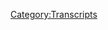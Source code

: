 {{DEFAULTSORT:
    #_TRANSCRIPT_0117:January 8, 2018
}}{{Transcript
    | title         = [[117: January 8, 2018]]
    | caption       = [https://knowledgefight.libsyn.com/knowledge-fight-jan-8-2018 Listen to this episode on Libsyn]
    | episodeNumber = [[117: January 8, 2018|117]]
    | length        = 01:53:46
}}

{{MessageBox
    | header     = Warning: Bot Generated Content
    | text       = This transcript was automatically generated by transcription software and likely contains many mistakes and misattributions. Please check the audio for definitive quotes, attribution, and context.
    | image      = N3yvass4myg91.webp
    | imagewidth = 50px
    | id         = warning
}}

{{TranscriptBlock
    | name      = Unknown Speaker
    | timestamp = 00:00:00.000
    | text      = Andy in Kansas, you're on the air, thanks for holding.
}}

{{TranscriptBlock
    | name      = Unknown Speaker
    | timestamp = 00:00:04.000
    | text      = Hello Alex, I'm a first time caller, I'm a huge fan, I love your work.
}}

{{TranscriptBlock
    | name      = Unknown Speaker
    | timestamp = 00:00:07.280
    | text      = I love you.
}}

{{TranscriptBlock
    | name      = Unknown Speaker
    | timestamp = 00:00:07.759
    | text      = Hey everybody, welcome back to Knowledge Fight, I'm Dan.
}}

{{TranscriptBlock
    | name      = Unknown Speaker
    | timestamp = 00:00:10.480
    | text      = I'm Jordan.
}}

{{TranscriptBlock
    | name      = Unknown Speaker
    | timestamp = 00:00:11.039
    | text      = We're a couple dudes, like to sit around,
}}

{{TranscriptBlock
    | name      = Unknown Speaker
    | timestamp = 00:00:12.480
    | text      = drink novelty beverages and talk a little bit about Alex Jones.
}}

{{TranscriptBlock
    | name      = Unknown Speaker
    | timestamp = 00:00:15.919
    | text      = Yeah, that's pretty much what we do.
}}

{{TranscriptBlock
    | name      = Unknown Speaker
    | timestamp = 00:00:18.399
    | text      = Tonight we're drinking Mystic.
}}

{{TranscriptBlock
    | name      = Unknown Speaker
    | timestamp = 00:00:20.879
    | text      = You have some complaints right off the bat.
}}

{{TranscriptBlock
    | name      = Unknown Speaker
    | timestamp = 00:00:22.640
    | text      = Which I discovered has 64 goddamn grams of sugar in it and it's like five ounces.
}}

{{TranscriptBlock
    | name      = Unknown Speaker
    | timestamp = 00:00:28.960
    | text      = It's concentrated sugar water.
}}

{{TranscriptBlock
    | name      = Unknown Speaker
    | timestamp = 00:00:30.640
    | text      = It's pretty ridiculous right out of the gate.
}}

{{TranscriptBlock
    | name      = Unknown Speaker
    | timestamp = 00:00:33.200
    | text      = Right, so I have cut it with regular water.
}}

{{TranscriptBlock
    | name      = Unknown Speaker
    | timestamp = 00:00:35.759
    | text      = You have, you've made a little bit of a mixed beverage for yourself.
}}

{{TranscriptBlock
    | name      = Unknown Speaker
    | timestamp = 00:00:38.399
    | text      = Made a little cocktail of sugar water for myself.
}}

{{TranscriptBlock
    | name      = Unknown Speaker
    | timestamp = 00:00:41.200
    | text      = Indeed.
}}

{{TranscriptBlock
    | name      = Unknown Speaker
    | timestamp = 00:00:42.240
    | text      = So this is a show where I know a lot about Alex Jones.
}}

{{TranscriptBlock
    | name      = Unknown Speaker
    | timestamp = 00:00:44.159
    | text      = It's gonna attract bees.
}}

{{TranscriptBlock
    | name      = Unknown Speaker
    | timestamp = 00:00:47.039
    | text      = This is a show where we talk about things that will attract bees.
}}

{{TranscriptBlock
    | name      = Unknown Speaker
    | timestamp = 00:00:50.240
    | text      = Yep.
}}

{{TranscriptBlock
    | name      = Unknown Speaker
    | timestamp = 00:00:50.640
    | text      = And Alex Jones and novelty beverages.
}}

{{TranscriptBlock
    | name      = Unknown Speaker
    | timestamp = 00:00:52.399
    | text      = Yes!
}}

{{TranscriptBlock
    | name      = Unknown Speaker
    | timestamp = 00:00:52.560
    | text      = I know a lot about him.
}}

{{TranscriptBlock
    | name      = Unknown Speaker
    | timestamp = 00:00:53.520
    | text      = I don't know anything about him.
}}

{{TranscriptBlock
    | name      = Unknown Speaker
    | timestamp = 00:00:54.560
    | text      = Know anything about him.
}}

{{TranscriptBlock
    | name      = Unknown Speaker
    | timestamp = 00:00:55.520
    | text      = So today I'd like to start the show off by telling you that we're gonna be going over
}}

{{TranscriptBlock
    | name      = Unknown Speaker
    | timestamp = 00:01:00.320
    | text      = the January 8th, 2018 episode today.
}}

{{TranscriptBlock
    | name      = Unknown Speaker
    | timestamp = 00:01:04.159
    | text      = The Monday episode.
}}

{{TranscriptBlock
    | name      = Unknown Speaker
    | timestamp = 00:01:05.439
    | text      = A lot of weird stuff going on.
}}

{{TranscriptBlock
    | name      = Unknown Speaker
    | timestamp = 00:01:07.280
    | text      = A lot of craziness on today's episode.
}}

{{TranscriptBlock
    | name      = Unknown Speaker
    | timestamp = 00:01:10.400
    | text      = A lot of lies.
}}

{{TranscriptBlock
    | name      = Unknown Speaker
    | timestamp = 00:01:11.439
    | text      = Right.
}}

{{TranscriptBlock
    | name      = Unknown Speaker
    | timestamp = 00:01:11.760
    | text      = And a lot of...
}}

{{TranscriptBlock
    | name      = Unknown Speaker
    | timestamp = 00:01:12.719
    | text      = Well that was to be expected.
}}

{{TranscriptBlock
    | name      = Unknown Speaker
    | timestamp = 00:01:13.920
    | text      = And a lot of like sort of my feelings about shit being born out into real life.
}}

{{TranscriptBlock
    | name      = Unknown Speaker
    | timestamp = 00:01:21.920
    | text      = All right.
}}

{{TranscriptBlock
    | name      = Unknown Speaker
    | timestamp = 00:01:22.480
    | text      = But before we get going, I'd like to make a public apology to the mooch.
}}

{{TranscriptBlock
    | name      = Unknown Speaker
    | timestamp = 00:01:25.920
    | text      = Or uh, our listener the mooch.
}}

{{TranscriptBlock
    | name      = Unknown Speaker
    | timestamp = 00:01:27.680
    | text      = Oh.
}}

{{TranscriptBlock
    | name      = Unknown Speaker
    | timestamp = 00:01:28.079
    | text      = Buddy.
}}

{{TranscriptBlock
    | name      = Unknown Speaker
    | timestamp = 00:01:28.480
    | text      = Not Scaramucci.
}}

{{TranscriptBlock
    | name      = Unknown Speaker
    | timestamp = 00:01:29.920
    | text      = No.
}}

{{TranscriptBlock
    | name      = Unknown Speaker
    | timestamp = 00:01:30.159
    | text      = I feel like we've never, we're never going to apologize to him.
}}

{{TranscriptBlock
    | name      = Unknown Speaker
    | timestamp = 00:01:33.040
    | text      = I was a guest on his podcast, Creepy Critters, about cryptids.
}}

{{TranscriptBlock
    | name      = Unknown Speaker
    | timestamp = 00:01:37.120
    | text      = We talked about the New Jersey devil.
}}

{{TranscriptBlock
    | name      = Unknown Speaker
    | timestamp = 00:01:39.040
    | text      = And I have not done a good job of uh...
}}

{{TranscriptBlock
    | name      = Unknown Speaker
    | timestamp = 00:01:41.519
    | text      = Promoting that in any way.
}}

{{TranscriptBlock
    | name      = Unknown Speaker
    | timestamp = 00:01:43.359
    | text      = I completely forgot and I'm a shithead.
}}

{{TranscriptBlock
    | name      = Unknown Speaker
    | timestamp = 00:01:44.879
    | text      = I'm sorry.
}}

{{TranscriptBlock
    | name      = Unknown Speaker
    | timestamp = 00:01:45.439
    | text      = But everyone should go check it out.
}}

{{TranscriptBlock
    | name      = Unknown Speaker
    | timestamp = 00:01:46.640
    | text      = It's a great time.
}}

{{TranscriptBlock
    | name      = Unknown Speaker
    | timestamp = 00:01:47.760
    | text      = A lot of fun.
}}

{{TranscriptBlock
    | name      = Unknown Speaker
    | timestamp = 00:01:48.719
    | text      = Even though I hate cryptids, generally speaking.
}}

{{TranscriptBlock
    | name      = Unknown Speaker
    | timestamp = 00:01:51.040
    | text      = It's a running bit.
}}

{{TranscriptBlock
    | name      = Unknown Speaker
    | timestamp = 00:01:52.799
    | text      = Not a cryptozoologist?
}}

{{TranscriptBlock
    | name      = Unknown Speaker
    | timestamp = 00:01:55.040
    | text      = It's a running bit of me, of mine, that I hate cryptids.
}}

{{TranscriptBlock
    | name      = Unknown Speaker
    | timestamp = 00:01:58.640
    | text      = Refused to talk about it on my conspiracy theory podcast that I used to have.
}}

{{TranscriptBlock
    | name      = Unknown Speaker
    | timestamp = 00:02:01.760
    | text      = But just check it out.
}}

{{TranscriptBlock
    | name      = Unknown Speaker
    | timestamp = 00:02:03.040
    | text      = It's super fun.
}}

{{TranscriptBlock
    | name      = Unknown Speaker
    | timestamp = 00:02:03.439
    | text      = I did a show with Bobcat Goldthwait.
}}

{{TranscriptBlock
    | name      = Unknown Speaker
    | timestamp = 00:02:06.000
    | text      = Bobcat?
}}

{{TranscriptBlock
    | name      = Unknown Speaker
    | timestamp = 00:02:06.640
    | text      = That's a cryptid.
}}

{{TranscriptBlock
    | name      = Unknown Speaker
    | timestamp = 00:02:07.920
    | text      = Well, no it's not.
}}

{{TranscriptBlock
    | name      = Unknown Speaker
    | timestamp = 00:02:09.599
    | text      = That's a regular old animal.
}}

{{TranscriptBlock
    | name      = Unknown Speaker
    | timestamp = 00:02:11.520
    | text      = But no, he's super into bigfoot.
}}

{{TranscriptBlock
    | name      = Unknown Speaker
    | timestamp = 00:02:13.599
    | text      = Like he did a...
}}

{{TranscriptBlock
    | name      = Unknown Speaker
    | timestamp = 00:02:14.879
    | text      = He should have had Jason Earle Folks open for him.
}}

{{TranscriptBlock
    | name      = Unknown Speaker
    | timestamp = 00:02:16.639
    | text      = He did like a History Channel reality TV show where he searched for bigfoot.
}}

{{TranscriptBlock
    | name      = Unknown Speaker
    | timestamp = 00:02:22.479
    | text      = And he was still talking about bigfoot.
}}

{{TranscriptBlock
    | name      = Unknown Speaker
    | timestamp = 00:02:24.719
    | text      = Many years later.
}}

{{TranscriptBlock
    | name      = Unknown Speaker
    | timestamp = 00:02:26.240
    | text      = He's a fun guy.
}}

{{TranscriptBlock
    | name      = Unknown Speaker
    | timestamp = 00:02:27.360
    | text      = Speaking of fun guys, listen, here's some other fun guys.
}}

{{TranscriptBlock
    | name      = Unknown Speaker
    | timestamp = 00:02:30.960
    | text      = I'd like to give a shout out to some policy wonks.
}}

{{TranscriptBlock
    | name      = Unknown Speaker
    | timestamp = 00:02:33.280
    | text      = Indeed.
}}

{{TranscriptBlock
    | name      = Unknown Speaker
    | timestamp = 00:02:33.840
    | text      = I'd like to give a shout out to our new donor, Blake.
}}

{{TranscriptBlock
    | name      = Unknown Speaker
    | timestamp = 00:02:36.000
    | text      = What's going on out there?
}}

{{TranscriptBlock
    | name      = Unknown Speaker
    | timestamp = 00:02:37.599
    | text      = I'm a policy wonk.
}}

{{TranscriptBlock
    | name      = Unknown Speaker
    | timestamp = 00:02:38.800
    | text      = Thank you so much for joining us.
}}

{{TranscriptBlock
    | name      = Unknown Speaker
    | timestamp = 00:02:39.759
    | text      = Hey Blake!
}}

{{TranscriptBlock
    | name      = Unknown Speaker
    | timestamp = 00:02:41.280
    | text      = If you are the Blake I knew in high school, I'm afraid I can't allow you to donate.
}}

{{TranscriptBlock
    | name      = Unknown Speaker
    | timestamp = 00:02:45.439
    | text      = I need you to stop listening to the podcast.
}}

{{TranscriptBlock
    | name      = Unknown Speaker
    | timestamp = 00:02:47.120
    | text      = I don't think it's your Blake friend or not friend.
}}

{{TranscriptBlock
    | name      = Unknown Speaker
    | timestamp = 00:02:50.479
    | text      = I'm not sure.
}}

{{TranscriptBlock
    | name      = Unknown Speaker
    | timestamp = 00:02:51.360
    | text      = But also we have to give another shout out to someone who's super awesome.
}}

{{TranscriptBlock
    | name      = Unknown Speaker
    | timestamp = 00:02:55.680
    | text      = If this one is the Blake I knew from high school, then we're even worse.
}}

{{TranscriptBlock
    | name      = Unknown Speaker
    | timestamp = 00:02:59.120
    | text      = Already a globalist.
}}

{{TranscriptBlock
    | name      = Unknown Speaker
    | timestamp = 00:03:00.479
    | text      = Okay.
}}

{{TranscriptBlock
    | name      = Unknown Speaker
    | timestamp = 00:03:00.879
    | text      = Oh shit!
}}

{{TranscriptBlock
    | name      = Unknown Speaker
    | timestamp = 00:03:01.759
    | text      = Already a globalist?
}}

{{TranscriptBlock
    | name      = Unknown Speaker
    | timestamp = 00:03:02.960
    | text      = I have to create a completely new designation for someone so supportive and really...
}}

{{TranscriptBlock
    | name      = Unknown Speaker
    | timestamp = 00:03:07.599
    | text      = Well, I mean, obviously it's pedophile globalist.
}}

{{TranscriptBlock
    | name      = Unknown Speaker
    | timestamp = 00:03:09.680
    | text      = Nope, no, no, no, no.
}}

{{TranscriptBlock
    | name      = Unknown Speaker
    | timestamp = 00:03:11.280
    | text      = We're not doing that.
}}

{{TranscriptBlock
    | name      = Unknown Speaker
    | timestamp = 00:03:11.919
    | text      = We're not going that direction.
}}

{{TranscriptBlock
    | name      = Unknown Speaker
    | timestamp = 00:03:12.719
    | text      = Okay, all right.
}}

{{TranscriptBlock
    | name      = Unknown Speaker
    | timestamp = 00:03:13.360
    | text      = We're going with technocrat.
}}

{{TranscriptBlock
    | name      = Unknown Speaker
    | timestamp = 00:03:15.360
    | text      = Oh shit!
}}

{{TranscriptBlock
    | name      = Unknown Speaker
    | timestamp = 00:03:16.560
    | text      = Love it.
}}

{{TranscriptBlock
    | name      = Unknown Speaker
    | timestamp = 00:03:16.960
    | text      = So Maria, thank you so much.
}}

{{TranscriptBlock
    | name      = Unknown Speaker
    | timestamp = 00:03:18.080
    | text      = You are officially a technocrat.
}}

{{TranscriptBlock
    | name      = Unknown Speaker
    | timestamp = 00:03:20.240
    | text      = I'm a policy wonk.
}}

{{TranscriptBlock
    | name      = Unknown Speaker
    | timestamp = 00:03:21.439
    | text      = Four stars.
}}

{{TranscriptBlock
    | name      = Unknown Speaker
    | timestamp = 00:03:22.240
    | text      = Go home to your mother and tell her you're brilliant.
}}

{{TranscriptBlock
    | name      = Unknown Speaker
    | timestamp = 00:03:24.240
    | text      = Someone, someone sodomite sent me a bucket of poop.
}}

{{TranscriptBlock
    | name      = Unknown Speaker
    | timestamp = 00:03:26.879
    | text      = Daddy shark!
}}

{{TranscriptBlock
    | name      = Unknown Speaker
    | timestamp = 00:03:29.360
    | text      = Jar Jar Binks has a Caribbean black accent.
}}

{{TranscriptBlock
    | name      = Unknown Speaker
    | timestamp = 00:03:33.599
    | text      = He's a loser.
}}

{{TranscriptBlock
    | name      = Unknown Speaker
    | timestamp = 00:03:34.879
    | text      = Little, little kitty baby.
}}

{{TranscriptBlock
    | name      = Unknown Speaker
    | timestamp = 00:03:36.719
    | text      = I don't want to hate black people.
}}

{{TranscriptBlock
    | name      = Unknown Speaker
    | timestamp = 00:03:38.319
    | text      = I renounce Jesus Christ.
}}

{{TranscriptBlock
    | name      = Unknown Speaker
    | timestamp = 00:03:39.840
    | text      = So thank you so much, Maria.
}}

{{TranscriptBlock
    | name      = Unknown Speaker
    | timestamp = 00:03:46.560
    | text      = I very...
}}

{{TranscriptBlock
    | name      = Unknown Speaker
    | timestamp = 00:03:49.439
    | text      = I want that to play at my funeral.
}}

{{TranscriptBlock
    | name      = Unknown Speaker
    | timestamp = 00:03:51.120
    | text      = I need you to know that.
}}

{{TranscriptBlock
    | name      = Unknown Speaker
    | timestamp = 00:03:52.319
    | text      = It might.
}}

{{TranscriptBlock
    | name      = Unknown Speaker
    | timestamp = 00:03:53.199
    | text      = That's going on my tombstone.
}}

{{TranscriptBlock
    | name      = Unknown Speaker
    | timestamp = 00:03:55.280
    | text      = All of that.
}}

{{TranscriptBlock
    | name      = Unknown Speaker
    | timestamp = 00:03:55.759
    | text      = I very mal...
}}

{{TranscriptBlock
    | name      = Unknown Speaker
    | timestamp = 00:03:57.199
    | text      = I almost lost my mind just adding other things to that.
}}

{{TranscriptBlock
    | name      = Unknown Speaker
    | timestamp = 00:04:00.240
    | text      = I could have done that for an hour.
}}

{{TranscriptBlock
    | name      = Unknown Speaker
    | timestamp = 00:04:01.759
    | text      = Just like...
}}

{{TranscriptBlock
    | name      = Unknown Speaker
    | timestamp = 00:04:04.800
    | text      = Just adding in nonsense.
}}

{{TranscriptBlock
    | name      = Unknown Speaker
    | timestamp = 00:04:06.639
    | text      = But thank you so much.
}}

{{TranscriptBlock
    | name      = Unknown Speaker
    | timestamp = 00:04:07.520
    | text      = Really appreciate it.
}}

{{TranscriptBlock
    | name      = Unknown Speaker
    | timestamp = 00:04:08.319
    | text      = Everybody out there who supports the show, we appreciate you.
}}

{{TranscriptBlock
    | name      = Unknown Speaker
    | timestamp = 00:04:11.120
    | text      = If you would like to support the show,
}}

{{TranscriptBlock
    | name      = Unknown Speaker
    | timestamp = 00:04:12.479
    | text      = you can go to knowledgefight.com,
}}

{{TranscriptBlock
    | name      = Unknown Speaker
    | timestamp = 00:04:14.080
    | text      = click the support the show button,
}}

{{TranscriptBlock
    | name      = Unknown Speaker
    | timestamp = 00:04:15.680
    | text      = and become a policy wonk of various levels.
}}

{{TranscriptBlock
    | name      = Unknown Speaker
    | timestamp = 00:04:19.120
    | text      = Please do.
}}

{{TranscriptBlock
    | name      = Unknown Speaker
    | timestamp = 00:04:19.839
    | text      = Frankly, I've never been happier.
}}

{{TranscriptBlock
    | name      = Unknown Speaker
    | timestamp = 00:04:23.120
    | text      = Thank you so much technocrat.
}}

{{TranscriptBlock
    | name      = Unknown Speaker
    | timestamp = 00:04:25.040
    | text      = Indeed.
}}

{{TranscriptBlock
    | name      = Unknown Speaker
    | timestamp = 00:04:25.600
    | text      = I want a million technocrats now.
}}

{{TranscriptBlock
    | name      = Unknown Speaker
    | timestamp = 00:04:27.839
    | text      = So, Jordan, on yesterday's show,
}}

{{TranscriptBlock
    | name      = Unknown Speaker
    | timestamp = 00:04:30.240
    | text      = when we went over the fifth,
}}

{{TranscriptBlock
    | name      = Unknown Speaker
    | timestamp = 00:04:31.360
    | text      = we talked a little bit about Alex Jones's weird rant
}}

{{TranscriptBlock
    | name      = Unknown Speaker
    | timestamp = 00:04:34.000
    | text      = about Brian Stelter and Michael Wolff.
}}

{{TranscriptBlock
    | name      = Unknown Speaker
    | timestamp = 00:04:36.399
    | text      = Delightful.
}}

{{TranscriptBlock
    | name      = Unknown Speaker
    | timestamp = 00:04:37.199
    | text      = Talked about him being a literal demon and what have you.
}}

{{TranscriptBlock
    | name      = Unknown Speaker
    | timestamp = 00:04:40.319
    | text      = And we'll get back to that today,
}}

{{TranscriptBlock
    | name      = Unknown Speaker
    | timestamp = 00:04:41.920
    | text      = because there's a little bit of a blowback from Alex.
}}

{{TranscriptBlock
    | name      = Unknown Speaker
    | timestamp = 00:04:45.120
    | text      = Yeah, about Brian Stelter?
}}

{{TranscriptBlock
    | name      = Unknown Speaker
    | timestamp = 00:04:46.879
    | text      = A little bit.
}}

{{TranscriptBlock
    | name      = Unknown Speaker
    | timestamp = 00:04:47.439
    | text      = And we'll get to that over the course of the show.
}}

{{TranscriptBlock
    | name      = Unknown Speaker
    | timestamp = 00:04:49.759
    | text      = Quick question.
}}

{{TranscriptBlock
    | name      = Unknown Speaker
    | timestamp = 00:04:50.720
    | text      = Has Stelter made a comment?
}}

{{TranscriptBlock
    | name      = Unknown Speaker
    | timestamp = 00:04:52.560
    | text      = Yeah, he said,
}}

{{TranscriptBlock
    | name      = Unknown Speaker
    | timestamp = 00:04:53.120
    | text      = thanks for using the good picture of me.
}}

{{TranscriptBlock
    | name      = Unknown Speaker
    | timestamp = 00:04:55.120
    | text      = Oh, solid, solid, solid neg.
}}

{{TranscriptBlock
    | name      = Unknown Speaker
    | timestamp = 00:04:58.079
    | text      = He gets it.
}}

{{TranscriptBlock
    | name      = Unknown Speaker
    | timestamp = 00:04:58.959
    | text      = He gets what's going on and isn't engaging with it
}}

{{TranscriptBlock
    | name      = Unknown Speaker
    | timestamp = 00:05:01.360
    | text      = in any meaningful way, which I appreciate.
}}

{{TranscriptBlock
    | name      = Unknown Speaker
    | timestamp = 00:05:04.160
    | text      = But some other people...
}}

{{TranscriptBlock
    | name      = Unknown Speaker
    | timestamp = 00:05:04.959
    | text      = I'm a little disappointed.
}}

{{TranscriptBlock
    | name      = Unknown Speaker
    | timestamp = 00:05:05.839
    | text      = I would have loved to get into a Stelter-Jones fight.
}}

{{TranscriptBlock
    | name      = Unknown Speaker
    | timestamp = 00:05:08.720
    | text      = Oh, a beef?
}}

{{TranscriptBlock
    | name      = Unknown Speaker
    | timestamp = 00:05:09.519
    | text      = A rap beef?
}}

{{TranscriptBlock
    | name      = Unknown Speaker
    | timestamp = 00:05:10.319
    | text      = Oh, yes.
}}

{{TranscriptBlock
    | name      = Unknown Speaker
    | timestamp = 00:05:11.199
    | text      = That'd be great.
}}

{{TranscriptBlock
    | name      = Unknown Speaker
    | timestamp = 00:05:11.759
    | text      = Dropping hot bars at each other.
}}

{{TranscriptBlock
    | name      = Unknown Speaker
    | timestamp = 00:05:13.439
    | text      = That'd be amazing.
}}

{{TranscriptBlock
    | name      = Unknown Speaker
    | timestamp = 00:05:14.560
    | text      = Absolutely.
}}

{{TranscriptBlock
    | name      = Unknown Speaker
    | timestamp = 00:05:14.800
    | text      = But we'll get to that as we get to it.
}}

{{TranscriptBlock
    | name      = Unknown Speaker
    | timestamp = 00:05:16.560
    | text      = But, you know, we have to take Alex as the show goes.
}}

{{TranscriptBlock
    | name      = Unknown Speaker
    | timestamp = 00:05:19.680
    | text      = And so here we open up the show.
}}

{{TranscriptBlock
    | name      = Unknown Speaker
    | timestamp = 00:05:21.519
    | text      = And what's the bee that's in Alex Jones's bonnet?
}}

{{TranscriptBlock
    | name      = Unknown Speaker
    | timestamp = 00:05:24.399
    | text      = The bee that would be very much attracted to this mystic.
}}

{{TranscriptBlock
    | name      = Unknown Speaker
    | timestamp = 00:05:28.000
    | text      = That bee is known by the name of Oprah Winfrey.
}}

{{TranscriptBlock
    | name      = Unknown Speaker
    | timestamp = 00:05:32.720
    | text      = Oprah Winfrey gave a speech last night.
}}

{{TranscriptBlock
    | name      = Unknown Speaker
    | timestamp = 00:05:36.480
    | text      = Yep.
}}

{{TranscriptBlock
    | name      = Unknown Speaker
    | timestamp = 00:05:37.040
    | text      = And she pledged to empower women to stand against the great evil of Trump.
}}

{{TranscriptBlock
    | name      = Unknown Speaker
    | timestamp = 00:05:44.079
    | text      = When everything she does worldwide is about getting women to sign on to the U.N.
}}

{{TranscriptBlock
    | name      = Unknown Speaker
    | timestamp = 00:05:48.800
    | text      = to be disempowered and to be sterilized.
}}

{{TranscriptBlock
    | name      = Unknown Speaker
    | timestamp = 00:05:52.240
    | text      = She is the heart of the Bill & Melinda Gates Foundation.
}}

{{TranscriptBlock
    | name      = Unknown Speaker
    | timestamp = 00:05:54.800
    | text      = It's even linked on Infowars.com to mainstream news articles,
}}

{{TranscriptBlock
    | name      = Unknown Speaker
    | timestamp = 00:05:58.480
    | text      = but that are in the Wayback Machine and the Archive Machines
}}

{{TranscriptBlock
    | name      = Unknown Speaker
    | timestamp = 00:06:00.720
    | text      = because they've tried to expunge them.
}}

{{TranscriptBlock
    | name      = Unknown Speaker
    | timestamp = 00:06:02.240
    | text      = Where she goes to elite meetings with Bill Gates, David Rockefeller before he died.
}}

{{TranscriptBlock
    | name      = Unknown Speaker
    | timestamp = 00:06:07.759
    | text      = Ted Turner, all of them to discuss how she's the front
}}

{{TranscriptBlock
    | name      = Unknown Speaker
    | timestamp = 00:06:12.079
    | text      = for women to get rid of husbands and to become wards of the state and become sterilized.
}}

{{TranscriptBlock
    | name      = Unknown Speaker
    | timestamp = 00:06:16.800
    | text      = And she's running a worldwide church with a tax free foundation.
}}

{{TranscriptBlock
    | name      = Unknown Speaker
    | timestamp = 00:06:20.800
    | text      = She's got to brainwash children in the third world.
}}

{{TranscriptBlock
    | name      = Unknown Speaker
    | timestamp = 00:06:23.839
    | text      = She's got a new movie coming out as a vehicle.
}}

{{TranscriptBlock
    | name      = Unknown Speaker
    | timestamp = 00:06:27.120
    | text      = But don't worry, just like Google says, don't be evil.
}}

{{TranscriptBlock
    | name      = Unknown Speaker
    | timestamp = 00:06:29.439
    | text      = And when they're pure evil, they're called the good club and population's their goal.
}}

{{TranscriptBlock
    | name      = Unknown Speaker
    | timestamp = 00:06:36.000
    | text      = Billionaires try to shrink world population, report says,
}}

{{TranscriptBlock
    | name      = Unknown Speaker
    | timestamp = 00:06:38.879
    | text      = and it leaked out of the Rockefeller meeting at the Einstein University.
}}

{{TranscriptBlock
    | name      = Unknown Speaker
    | timestamp = 00:06:46.480
    | text      = And it's all how they're going to bring in a world government and a world youth core,
}}

{{TranscriptBlock
    | name      = Unknown Speaker
    | timestamp = 00:06:52.160
    | text      = a world sterilization core where they teach the kids to hate themselves because of the environment.
}}

{{TranscriptBlock
    | name      = Unknown Speaker
    | timestamp = 00:06:57.040
    | text      = And it's just totally sick. Oprah Winfrey is a absolute anti-human Nazi troll.
}}

{{TranscriptBlock
    | name      = Unknown Speaker
    | timestamp = 00:07:03.279
    | text      = So do you want to try and guess what the truth behind that is?
}}

{{TranscriptBlock
    | name      = Unknown Speaker
    | timestamp = 00:07:06.399
    | text      = Uh, first off, yeah.
}}

{{TranscriptBlock
    | name      = Unknown Speaker
    | timestamp = 00:07:12.160
    | text      = What's her new movie coming out?
}}

{{TranscriptBlock
    | name      = Unknown Speaker
    | timestamp = 00:07:13.600
    | text      = I don't know. I don't care. I don't care at all.
}}

{{TranscriptBlock
    | name      = Unknown Speaker
    | timestamp = 00:07:17.759
    | text      = I'm sure it'll be something interesting, but I don't really,
}}

{{TranscriptBlock
    | name      = Unknown Speaker
    | timestamp = 00:07:19.759
    | text      = I don't particularly keep up too much with movies.
}}

{{TranscriptBlock
    | name      = Unknown Speaker
    | timestamp = 00:07:22.079
    | text      = So, so Oprah, right.
}}

{{TranscriptBlock
    | name      = Unknown Speaker
    | timestamp = 00:07:23.680
    | text      = If I'm going to understand this correctly.
}}

{{TranscriptBlock
    | name      = Unknown Speaker
    | timestamp = 00:07:25.360
    | text      = Right. Oprah, the one Oprah. Yes.
}}

{{TranscriptBlock
    | name      = Unknown Speaker
    | timestamp = 00:07:28.639
    | text      = Is the front for the women's sterilization movement.
}}

{{TranscriptBlock
    | name      = Unknown Speaker
    | timestamp = 00:07:32.399
    | text      = Yes. And she's creating a church of one world, the government or something along those lines.
}}

{{TranscriptBlock
    | name      = Unknown Speaker
    | timestamp = 00:07:38.560
    | text      = This all just goes back to Oprah ever even said anything about the UN ever.
}}

{{TranscriptBlock
    | name      = Unknown Speaker
    | timestamp = 00:07:43.519
    | text      = Uh, yeah, I bet she has, but what he's talking about, what he's responding to get a UN.
}}

{{TranscriptBlock
    | name      = Unknown Speaker
    | timestamp = 00:07:48.000
    | text      = All right. I'm done with that bit.
}}

{{TranscriptBlock
    | name      = Unknown Speaker
    | timestamp = 00:07:49.199
    | text      = What he's responding to is that she's been a part of like, uh, you know, contraception
}}

{{TranscriptBlock
    | name      = Unknown Speaker
    | timestamp = 00:07:53.439
    | text      = efforts, uh, around the world and stuff like that.
}}

{{TranscriptBlock
    | name      = Unknown Speaker
    | timestamp = 00:07:56.240
    | text      = Right. You know, talking about limiting the population, but not in terms of killing people
}}

{{TranscriptBlock
    | name      = Unknown Speaker
    | timestamp = 00:08:00.560
    | text      = more in terms of being able to control your own life.
}}

{{TranscriptBlock
    | name      = Unknown Speaker
    | timestamp = 00:08:03.279
    | text      = Right. Right. Those sorts of things.
}}

{{TranscriptBlock
    | name      = Unknown Speaker
    | timestamp = 00:08:04.720
    | text      = Cause she's Oprah.
}}

{{TranscriptBlock
    | name      = Unknown Speaker
    | timestamp = 00:08:05.680
    | text      = Right. And that's the stuff that like he talks about with like Ted Turner's evil.
}}

{{TranscriptBlock
    | name      = Unknown Speaker
    | timestamp = 00:08:09.360
    | text      = Like Ted Turner probably is evil, but in a different way.
}}

{{TranscriptBlock
    | name      = Unknown Speaker
    | timestamp = 00:08:12.240
    | text      = Yeah. He's crazy at the very least.
}}

{{TranscriptBlock
    | name      = Unknown Speaker
    | timestamp = 00:08:14.959
    | text      = Yeah, absolutely.
}}

{{TranscriptBlock
    | name      = Unknown Speaker
    | timestamp = 00:08:15.600
    | text      = As we've proven.
}}

{{TranscriptBlock
    | name      = Unknown Speaker
    | timestamp = 00:08:16.480
    | text      = But the times that Alex brings up that he is into like this depopulation stuff,
}}

{{TranscriptBlock
    | name      = Unknown Speaker
    | timestamp = 00:08:20.160
    | text      = if you really go and look at his actual quotes, what he's talking about
}}

{{TranscriptBlock
    | name      = Unknown Speaker
    | timestamp = 00:08:23.199
    | text      = is, uh, it would be good for the population to be lower than it is,
}}

{{TranscriptBlock
    | name      = Unknown Speaker
    | timestamp = 00:08:27.199
    | text      = especially in resource deprived environments.
}}

{{TranscriptBlock
    | name      = Unknown Speaker
    | timestamp = 00:08:29.439
    | text      = Right.
}}

{{TranscriptBlock
    | name      = Unknown Speaker
    | timestamp = 00:08:29.839
    | text      = But, uh, I would never advocate for killing people.
}}

{{TranscriptBlock
    | name      = Unknown Speaker
    | timestamp = 00:08:32.879
    | text      = He did say it in a very fun way though.
}}

{{TranscriptBlock
    | name      = Unknown Speaker
    | timestamp = 00:08:35.759
    | text      = Right.
}}

{{TranscriptBlock
    | name      = Unknown Speaker
    | timestamp = 00:08:36.080
    | text      = A way that could very easily be misinterpreted as an insane weird old man who owned the Atlanta
}}

{{TranscriptBlock
    | name      = Unknown Speaker
    | timestamp = 00:08:41.919
    | text      = Braves for a while.
}}

{{TranscriptBlock
    | name      = Unknown Speaker
    | timestamp = 00:08:42.639
    | text      = He carved the quote into a Buffalo.
}}

{{TranscriptBlock
    | name      = Unknown Speaker
    | timestamp = 00:08:44.320
    | text      = Yeah, exactly.
}}

{{TranscriptBlock
    | name      = Unknown Speaker
    | timestamp = 00:08:45.360
    | text      = That's what he did.
}}

{{TranscriptBlock
    | name      = Unknown Speaker
    | timestamp = 00:08:46.399
    | text      = Uh, and then had, uh, Sting, the wrestler Sting come out with it.
}}

{{TranscriptBlock
    | name      = Unknown Speaker
    | timestamp = 00:08:50.559
    | text      = Cause he owned WCW for a bit.
}}

{{TranscriptBlock
    | name      = Unknown Speaker
    | timestamp = 00:08:52.879
    | text      = So we're, so Oprah.
}}

{{TranscriptBlock
    | name      = Unknown Speaker
    | timestamp = 00:08:54.720
    | text      = Right.
}}

{{TranscriptBlock
    | name      = Unknown Speaker
    | timestamp = 00:08:55.519
    | text      = Oh, we're going to talk Oprah a lot.
}}

{{TranscriptBlock
    | name      = Unknown Speaker
    | timestamp = 00:08:57.279
    | text      = We're going to talk over a lot.
}}

{{TranscriptBlock
    | name      = Unknown Speaker
    | timestamp = 00:08:58.399
    | text      = Oh yeah.
}}

{{TranscriptBlock
    | name      = Unknown Speaker
    | timestamp = 00:08:58.960
    | text      = Oh yeah.
}}

{{TranscriptBlock
    | name      = Unknown Speaker
    | timestamp = 00:09:00.000
    | text      = See, cause Alex believes that the Bill and Melinda Gates organization is super evil and
}}

{{TranscriptBlock
    | name      = Unknown Speaker
    | timestamp = 00:09:04.639
    | text      = that she's involved with them trying to kill off the third world, which
}}

{{TranscriptBlock
    | name      = Unknown Speaker
    | timestamp = 00:09:08.000
    | text      = right.
}}

{{TranscriptBlock
    | name      = Unknown Speaker
    | timestamp = 00:09:08.159
    | text      = But she's Oprah.
}}

{{TranscriptBlock
    | name      = Unknown Speaker
    | timestamp = 00:09:09.120
    | text      = Doesn't really mesh with his narrative of the globalist that he said that we listened
}}

{{TranscriptBlock
    | name      = Unknown Speaker
    | timestamp = 00:09:12.799
    | text      = to the other day where he's talking about them, the triple cross narrative.
}}

{{TranscriptBlock
    | name      = Unknown Speaker
    | timestamp = 00:09:16.240
    | text      = Yeah.
}}

{{TranscriptBlock
    | name      = Unknown Speaker
    | timestamp = 00:09:16.799
    | text      = Which was a delight because this just seems to straight up be targeting the third world
}}

{{TranscriptBlock
    | name      = Unknown Speaker
    | timestamp = 00:09:20.159
    | text      = and his concern.
}}

{{TranscriptBlock
    | name      = Unknown Speaker
    | timestamp = 00:09:20.879
    | text      = I don't really understand.
}}

{{TranscriptBlock
    | name      = Unknown Speaker
    | timestamp = 00:09:21.840
    | text      = But it's Oprah.
}}

{{TranscriptBlock
    | name      = Unknown Speaker
    | timestamp = 00:09:22.879
    | text      = It's hard.
}}

{{TranscriptBlock
    | name      = Unknown Speaker
    | timestamp = 00:09:23.279
    | text      = I don't think there's any negative thing about Oprah that I've been like, whatever
}}

{{TranscriptBlock
    | name      = Unknown Speaker
    | timestamp = 00:09:27.840
    | text      = it is you want to say about Oprah.
}}

{{TranscriptBlock
    | name      = Unknown Speaker
    | timestamp = 00:09:29.200
    | text      = I don't think anybody's ever been like sanctimonious.
}}

{{TranscriptBlock
    | name      = Unknown Speaker
    | timestamp = 00:09:32.080
    | text      = Yeah.
}}

{{TranscriptBlock
    | name      = Unknown Speaker
    | timestamp = 00:09:32.480
    | text      = A little bit of a blowhard maybe.
}}

{{TranscriptBlock
    | name      = Unknown Speaker
    | timestamp = 00:09:33.919
    | text      = Well, I don't know.
}}

{{TranscriptBlock
    | name      = Unknown Speaker
    | timestamp = 00:09:34.639
    | text      = Yeah, that's as far as you can go.
}}

{{TranscriptBlock
    | name      = Unknown Speaker
    | timestamp = 00:09:36.799
    | text      = Right.
}}

{{TranscriptBlock
    | name      = Unknown Speaker
    | timestamp = 00:09:39.039
    | text      = I thought her magazine sucked.
}}

{{TranscriptBlock
    | name      = Unknown Speaker
    | timestamp = 00:09:41.039
    | text      = She's never been shitty on the view at least.
}}

{{TranscriptBlock
    | name      = Unknown Speaker
    | timestamp = 00:09:43.600
    | text      = Like there's a lot of like, I don't know what to tell you.
}}

{{TranscriptBlock
    | name      = Unknown Speaker
    | timestamp = 00:09:46.000
    | text      = No, there's no video of her screaming at Piers Morgan.
}}

{{TranscriptBlock
    | name      = Unknown Speaker
    | timestamp = 00:09:49.360
    | text      = Yeah.
}}

{{TranscriptBlock
    | name      = Unknown Speaker
    | timestamp = 00:09:49.840
    | text      = Although that would be a delight.
}}

{{TranscriptBlock
    | name      = Unknown Speaker
    | timestamp = 00:09:50.960
    | text      = That would be fun.
}}

{{TranscriptBlock
    | name      = Unknown Speaker
    | timestamp = 00:09:51.759
    | text      = Is she still married to that one dude or did he die?
}}

{{TranscriptBlock
    | name      = Unknown Speaker
    | timestamp = 00:09:55.679
    | text      = I don't know.
}}

{{TranscriptBlock
    | name      = Unknown Speaker
    | timestamp = 00:09:56.320
    | text      = Is she married to Gale now?
}}

{{TranscriptBlock
    | name      = Unknown Speaker
    | timestamp = 00:09:57.759
    | text      = I don't know.
}}

{{TranscriptBlock
    | name      = Unknown Speaker
    | timestamp = 00:09:58.399
    | text      = Is Gale a thing?
}}

{{TranscriptBlock
    | name      = Unknown Speaker
    | timestamp = 00:09:59.360
    | text      = I don't know.
}}

{{TranscriptBlock
    | name      = Unknown Speaker
    | timestamp = 00:09:59.840
    | text      = I think I remember that reference from the 90s from SNL.
}}

{{TranscriptBlock
    | name      = Unknown Speaker
    | timestamp = 00:10:02.960
    | text      = Yeah, I don't know.
}}

{{TranscriptBlock
    | name      = Unknown Speaker
    | timestamp = 00:10:05.120
    | text      = I don't care about her personal life, quite frankly.
}}

{{TranscriptBlock
    | name      = Unknown Speaker
    | timestamp = 00:10:07.200
    | text      = It's not my business.
}}

{{TranscriptBlock
    | name      = Unknown Speaker
    | timestamp = 00:10:08.159
    | text      = I don't know.
}}

{{TranscriptBlock
    | name      = Unknown Speaker
    | timestamp = 00:10:08.639
    | text      = I think that's a very important thing.
}}

{{TranscriptBlock
    | name      = Unknown Speaker
    | timestamp = 00:10:10.960
    | text      = We're vetting her to become president now.
}}

{{TranscriptBlock
    | name      = Unknown Speaker
    | timestamp = 00:10:12.960
    | text      = So I think that's good.
}}

{{TranscriptBlock
    | name      = Unknown Speaker
    | timestamp = 00:10:14.000
    | text      = Now that's the thing.
}}

{{TranscriptBlock
    | name      = Unknown Speaker
    | timestamp = 00:10:15.120
    | text      = That's where we're going, right?
}}

{{TranscriptBlock
    | name      = Unknown Speaker
    | timestamp = 00:10:16.080
    | text      = That's the thing.
}}

{{TranscriptBlock
    | name      = Unknown Speaker
    | timestamp = 00:10:16.559
    | text      = I assume that's where we're going.
}}

{{TranscriptBlock
    | name      = Unknown Speaker
    | timestamp = 00:10:17.919
    | text      = Alex thinks that she's legitimately running for president.
}}

{{TranscriptBlock
    | name      = Unknown Speaker
    | timestamp = 00:10:20.879
    | text      = And he thinks that everyone is like, she's got to run.
}}

{{TranscriptBlock
    | name      = Unknown Speaker
    | timestamp = 00:10:24.159
    | text      = And it's the same thing that people do a lot.
}}

{{TranscriptBlock
    | name      = Unknown Speaker
    | timestamp = 00:10:26.159
    | text      = I mean, they did this with The Rock.
}}

{{TranscriptBlock
    | name      = Unknown Speaker
    | timestamp = 00:10:27.600
    | text      = And to be fair, The Rock fucking,
}}

{{TranscriptBlock
    | name      = Unknown Speaker
    | timestamp = 00:10:30.080
    | text      = he fed into it a lot more than Oprah is.
}}

{{TranscriptBlock
    | name      = Unknown Speaker
    | timestamp = 00:10:33.759
    | text      = But it's just, I think, wasn't it Meryl Streep last night
}}

{{TranscriptBlock
    | name      = Unknown Speaker
    | timestamp = 00:10:36.639
    | text      = said something like, she's just drafted herself
}}

{{TranscriptBlock
    | name      = Unknown Speaker
    | timestamp = 00:10:38.879
    | text      = to run for president?
}}

{{TranscriptBlock
    | name      = Unknown Speaker
    | timestamp = 00:10:39.679
    | text      = Like, fuck off.
}}

{{TranscriptBlock
    | name      = Unknown Speaker
    | timestamp = 00:10:40.320
    | text      = Who cares?
}}

{{TranscriptBlock
    | name      = Unknown Speaker
    | timestamp = 00:10:40.480
    | text      = Don't care about the Golden Globes.
}}

{{TranscriptBlock
    | name      = Unknown Speaker
    | timestamp = 00:10:42.639
    | text      = I saw the news about Oprah.
}}

{{TranscriptBlock
    | name      = Unknown Speaker
    | timestamp = 00:10:44.399
    | text      = They were like, could Oprah run for president?
}}

{{TranscriptBlock
    | name      = Unknown Speaker
    | timestamp = 00:10:46.879
    | text      = And I was like, you guys are bored.
}}

{{TranscriptBlock
    | name      = Unknown Speaker
    | timestamp = 00:10:48.879
    | text      = You guys are sick of calling Trump a monster.
}}

{{TranscriptBlock
    | name      = Unknown Speaker
    | timestamp = 00:10:51.200
    | text      = So you're just like, maybe Oprah.
}}

{{TranscriptBlock
    | name      = Unknown Speaker
    | timestamp = 00:10:52.960
    | text      = I've got nothing else to write about today.
}}

{{TranscriptBlock
    | name      = Unknown Speaker
    | timestamp = 00:10:55.039
    | text      = Right.
}}

{{TranscriptBlock
    | name      = Unknown Speaker
    | timestamp = 00:10:55.440
    | text      = And let me be clear.
}}

{{TranscriptBlock
    | name      = Unknown Speaker
    | timestamp = 00:10:56.399
    | text      = I don't have a negative opinion of Oprah.
}}

{{TranscriptBlock
    | name      = Unknown Speaker
    | timestamp = 00:10:58.720
    | text      = Because you can't.
}}

{{TranscriptBlock
    | name      = Unknown Speaker
    | timestamp = 00:10:59.759
    | text      = I don't dislike her at all.
}}

{{TranscriptBlock
    | name      = Unknown Speaker
    | timestamp = 00:11:01.679
    | text      = But I don't think that she is some sort of evil.
}}

{{TranscriptBlock
    | name      = Unknown Speaker
    | timestamp = 00:11:06.320
    | text      = I think she's evil in as much as she
}}

{{TranscriptBlock
    | name      = Unknown Speaker
    | timestamp = 00:11:08.080
    | text      = seems to make a lot of money.
}}

{{TranscriptBlock
    | name      = Unknown Speaker
    | timestamp = 00:11:10.559
    | text      = Morally questionable decision?
}}

{{TranscriptBlock
    | name      = Unknown Speaker
    | timestamp = 00:11:12.080
    | text      = Well, yeah.
}}

{{TranscriptBlock
    | name      = Unknown Speaker
    | timestamp = 00:11:12.720
    | text      = I mean, there's that.
}}

{{TranscriptBlock
    | name      = Unknown Speaker
    | timestamp = 00:11:13.840
    | text      = I don't know if I, I don't know what I feel about that.
}}

{{TranscriptBlock
    | name      = Unknown Speaker
    | timestamp = 00:11:15.440
    | text      = But she also does seem to give back a lot.
}}

{{TranscriptBlock
    | name      = Unknown Speaker
    | timestamp = 00:11:17.200
    | text      = She seems to be very full of positive messages.
}}

{{TranscriptBlock
    | name      = Unknown Speaker
    | timestamp = 00:11:21.679
    | text      = So I don't know.
}}

{{TranscriptBlock
    | name      = Unknown Speaker
    | timestamp = 00:11:22.399
    | text      = Anyway.
}}

{{TranscriptBlock
    | name      = Unknown Speaker
    | timestamp = 00:11:22.799
    | text      = Call me when she's done time for insider trading.
}}

{{TranscriptBlock
    | name      = Unknown Speaker
    | timestamp = 00:11:25.200
    | text      = Like, yeah.
}}

{{TranscriptBlock
    | name      = Unknown Speaker
    | timestamp = 00:11:26.879
    | text      = Anyway, Alex Jones does think that she's running for office.
}}

{{TranscriptBlock
    | name      = Unknown Speaker
    | timestamp = 00:11:30.080
    | text      = And he thinks that there's something nefarious behind it.
}}

{{TranscriptBlock
    | name      = Unknown Speaker
    | timestamp = 00:11:32.559
    | text      = And it's the aforementioned Bill and Melinda Gates Foundation.
}}

{{TranscriptBlock
    | name      = Unknown Speaker
    | timestamp = 00:11:38.000
    | text      = Good God.
}}

{{TranscriptBlock
    | name      = Unknown Speaker
    | timestamp = 00:11:39.519
    | text      = Oprah Winfrey will never be president.
}}

{{TranscriptBlock
    | name      = Unknown Speaker
    | timestamp = 00:11:42.000
    | text      = She sticks her tongue in Weinstein's ear.
}}

{{TranscriptBlock
    | name      = Unknown Speaker
    | timestamp = 00:11:44.639
    | text      = Disagree.
}}

{{TranscriptBlock
    | name      = Unknown Speaker
    | timestamp = 00:11:45.200
    | text      = In public and then tells us that she stands for women.
}}

{{TranscriptBlock
    | name      = Unknown Speaker
    | timestamp = 00:11:51.679
    | text      = She is a globalist tool bag of Bill and Melinda Gates.
}}

{{TranscriptBlock
    | name      = Unknown Speaker
    | timestamp = 00:11:57.840
    | text      = Oh, by the way, I really started peeking on Bill and Melinda Gates about six years ago.
}}

{{TranscriptBlock
    | name      = Unknown Speaker
    | timestamp = 00:12:01.919
    | text      = And I got real clear messages from them and then Melinda even had a speech and said,
}}

{{TranscriptBlock
    | name      = Unknown Speaker
    | timestamp = 00:12:06.159
    | text      = if you don't stop people saying that we're trying to hurt people,
}}

{{TranscriptBlock
    | name      = Unknown Speaker
    | timestamp = 00:12:09.200
    | text      = if you don't stop, a lot of people are going to die.
}}

{{TranscriptBlock
    | name      = Unknown Speaker
    | timestamp = 00:12:11.360
    | text      = Hmm. And then I got absolutely clear messages that you will shut up about us.
}}

{{TranscriptBlock
    | name      = Unknown Speaker
    | timestamp = 00:12:16.639
    | text      = Well, I didn't shut up, did I?
}}

{{TranscriptBlock
    | name      = Unknown Speaker
    | timestamp = 00:12:18.720
    | text      = And I can't shut up because now you've deployed Oprah against us.
}}

{{TranscriptBlock
    | name      = Unknown Speaker
    | timestamp = 00:12:23.519
    | text      = Okay.
}}

{{TranscriptBlock
    | name      = Unknown Speaker
    | timestamp = 00:12:24.399
    | text      = All right.
}}

{{TranscriptBlock
    | name      = Unknown Speaker
    | timestamp = 00:12:27.440
    | text      = All right.
}}

{{TranscriptBlock
    | name      = Unknown Speaker
    | timestamp = 00:12:28.240
    | text      = That's nonsense.
}}

{{TranscriptBlock
    | name      = Unknown Speaker
    | timestamp = 00:12:30.000
    | text      = Now I just have an image of an army of Oprah's.
}}

{{TranscriptBlock
    | name      = Unknown Speaker
    | timestamp = 00:12:33.440
    | text      = Like, it's time to deploy the Oprah's.
}}

{{TranscriptBlock
    | name      = Unknown Speaker
    | timestamp = 00:12:35.200
    | text      = And he says, Oprah.
}}

{{TranscriptBlock
    | name      = Unknown Speaker
    | timestamp = 00:12:37.440
    | text      = Oprah Winfrey.
}}

{{TranscriptBlock
    | name      = Unknown Speaker
    | timestamp = 00:12:38.399
    | text      = Oprah Winfrey.
}}

{{TranscriptBlock
    | name      = Unknown Speaker
    | timestamp = 00:12:39.279
    | text      = Yeah. Deploy Oprah Winfrey's.
}}

{{TranscriptBlock
    | name      = Unknown Speaker
    | timestamp = 00:12:42.720
    | text      = So, I mean, the thing about Melinda Gates, she was talking about if people
}}

{{TranscriptBlock
    | name      = Unknown Speaker
    | timestamp = 00:12:46.240
    | text      = don't stop lying about vaccines, there's going to be a human toll from it.
}}

{{TranscriptBlock
    | name      = Unknown Speaker
    | timestamp = 00:12:49.919
    | text      = Right.
}}

{{TranscriptBlock
    | name      = Unknown Speaker
    | timestamp = 00:12:50.240
    | text      = Alex took that personally.
}}

{{TranscriptBlock
    | name      = Unknown Speaker
    | timestamp = 00:12:52.080
    | text      = He thinks that she's speaking to him through a television set,
}}

{{TranscriptBlock
    | name      = Unknown Speaker
    | timestamp = 00:12:55.279
    | text      = which is a classic hallmark of a crazy person.
}}

{{TranscriptBlock
    | name      = Unknown Speaker
    | timestamp = 00:12:58.080
    | text      = And he's like, I got clear messages that I needed to shut up about them.
}}

{{TranscriptBlock
    | name      = Unknown Speaker
    | timestamp = 00:13:01.360
    | text      = And I didn't shut up.
}}

{{TranscriptBlock
    | name      = Unknown Speaker
    | timestamp = 00:13:02.879
    | text      = He didn't. Nobody stopped him.
}}

{{TranscriptBlock
    | name      = Unknown Speaker
    | timestamp = 00:13:04.240
    | text      = He never shuts up.
}}

{{TranscriptBlock
    | name      = Unknown Speaker
    | timestamp = 00:13:05.600
    | text      = Maybe what he should have said when he said I could or I can't shut up about them.
}}

{{TranscriptBlock
    | name      = Unknown Speaker
    | timestamp = 00:13:10.320
    | text      = He should have been like, he should have qualified with that.
}}

{{TranscriptBlock
    | name      = Unknown Speaker
    | timestamp = 00:13:13.840
    | text      = Qualified that with like, no, seriously, I can't.
}}

{{TranscriptBlock
    | name      = Unknown Speaker
    | timestamp = 00:13:17.120
    | text      = Somebody please help me, please.
}}

{{TranscriptBlock
    | name      = Unknown Speaker
    | timestamp = 00:13:19.600
    | text      = Somebody, this is a cry for help.
}}

{{TranscriptBlock
    | name      = Unknown Speaker
    | timestamp = 00:13:21.440
    | text      = I need a shut up pill or something.
}}

{{TranscriptBlock
    | name      = Unknown Speaker
    | timestamp = 00:13:23.279
    | text      = I can't stop talking about them.
}}

{{TranscriptBlock
    | name      = Unknown Speaker
    | timestamp = 00:13:25.120
    | text      = Yeah.
}}

{{TranscriptBlock
    | name      = Unknown Speaker
    | timestamp = 00:13:25.600
    | text      = So that's a load of hot garbage.
}}

{{TranscriptBlock
    | name      = Unknown Speaker
    | timestamp = 00:13:27.840
    | text      = And in this next clip, Alex Jones has some advice for The Rock.
}}

{{TranscriptBlock
    | name      = Unknown Speaker
    | timestamp = 00:13:31.279
    | text      = Uh, all right.
}}

{{TranscriptBlock
    | name      = Unknown Speaker
    | timestamp = 00:13:35.120
    | text      = If we see a Rock Oprah primary, I'm going to be very happy.
}}

{{TranscriptBlock
    | name      = Unknown Speaker
    | timestamp = 00:13:39.919
    | text      = And also I'm going to kill myself.
}}

{{TranscriptBlock
    | name      = Unknown Speaker
    | timestamp = 00:13:42.480
    | text      = That is possible based on something that Alex brings up in this clip.
}}

{{TranscriptBlock
    | name      = Unknown Speaker
    | timestamp = 00:13:45.519
    | text      = Great.
}}

{{TranscriptBlock
    | name      = Unknown Speaker
    | timestamp = 00:13:46.159
    | text      = But let me tell you something right now.
}}

{{TranscriptBlock
    | name      = Unknown Speaker
    | timestamp = 00:13:47.679
    | text      = Do it.
}}

{{TranscriptBlock
    | name      = Unknown Speaker
    | timestamp = 00:13:48.399
    | text      = If Dwayne Johnson wants to get elected president,
}}

{{TranscriptBlock
    | name      = Unknown Speaker
    | timestamp = 00:13:50.480
    | text      = I like the fact that he's supposedly a Republican, more of a conservative.
}}

{{TranscriptBlock
    | name      = Unknown Speaker
    | timestamp = 00:13:54.159
    | text      = Doesn't have a chip on his shoulder.
}}

{{TranscriptBlock
    | name      = Unknown Speaker
    | timestamp = 00:13:55.360
    | text      = Very charming guy.
}}

{{TranscriptBlock
    | name      = Unknown Speaker
    | timestamp = 00:13:56.480
    | text      = I like him.
}}

{{TranscriptBlock
    | name      = Unknown Speaker
    | timestamp = 00:13:57.759
    | text      = I don't like anybody in Hollywood, but I can get fooled by his charm.
}}

{{TranscriptBlock
    | name      = Unknown Speaker
    | timestamp = 00:14:00.639
    | text      = Maybe I'm being fooled.
}}

{{TranscriptBlock
    | name      = Unknown Speaker
    | timestamp = 00:14:01.279
    | text      = Maybe I'm not, but man, stop hanging around with that mausoleum of scum.
}}

{{TranscriptBlock
    | name      = Unknown Speaker
    | timestamp = 00:14:07.600
    | text      = Do you understand America?
}}

{{TranscriptBlock
    | name      = Unknown Speaker
    | timestamp = 00:14:10.159
    | text      = Dwayne is sick of Hollywood.
}}

{{TranscriptBlock
    | name      = Unknown Speaker
    | timestamp = 00:14:13.679
    | text      = We are tired of it.
}}

{{TranscriptBlock
    | name      = Unknown Speaker
    | timestamp = 00:14:14.879
    | text      = Like poison.
}}

{{TranscriptBlock
    | name      = Unknown Speaker
    | timestamp = 00:14:15.519
    | text      = We're vomiting up out of us.
}}

{{TranscriptBlock
    | name      = Unknown Speaker
    | timestamp = 00:14:17.279
    | text      = Great.
}}

{{TranscriptBlock
    | name      = Unknown Speaker
    | timestamp = 00:14:17.519
    | text      = I mean, he is the number one movie this weekend.
}}

{{TranscriptBlock
    | name      = Unknown Speaker
    | timestamp = 00:14:20.639
    | text      = Like, I don't know, I don't know what actor in Hollywood.
}}

{{TranscriptBlock
    | name      = Unknown Speaker
    | timestamp = 00:14:22.960
    | text      = I don't know what America is sick of Hollywood, but you you're great.
}}

{{TranscriptBlock
    | name      = Unknown Speaker
    | timestamp = 00:14:26.480
    | text      = Well, I wonder, I wonder if there's a different,
}}

{{TranscriptBlock
    | name      = Unknown Speaker
    | timestamp = 00:14:28.879
    | text      = a substantive difference between The Rock and Oprah.
}}

{{TranscriptBlock
    | name      = Unknown Speaker
    | timestamp = 00:14:32.080
    | text      = Hold on.
}}

{{TranscriptBlock
    | name      = Unknown Speaker
    | timestamp = 00:14:32.559
    | text      = We'll get to it in a second.
}}

{{TranscriptBlock
    | name      = Unknown Speaker
    | timestamp = 00:14:33.440
    | text      = Can you think of a difference?
}}

{{TranscriptBlock
    | name      = Unknown Speaker
    | timestamp = 00:14:34.240
    | text      = Well, he is a Republican, but hold on.
}}

{{TranscriptBlock
    | name      = Unknown Speaker
    | timestamp = 00:14:37.279
    | text      = OK.
}}

{{TranscriptBlock
    | name      = Unknown Speaker
    | timestamp = 00:14:38.559
    | text      = And I still haven't even gotten to some of the Golden Globes garbage,
}}

{{TranscriptBlock
    | name      = Unknown Speaker
    | timestamp = 00:14:41.200
    | text      = and we're going to, we're going to play some of it when we come back.
}}

{{TranscriptBlock
    | name      = Unknown Speaker
    | timestamp = 00:14:44.320
    | text      = It's just being lectured when you know that this woman is a monster by every yardstick.
}}

{{TranscriptBlock
    | name      = Unknown Speaker
    | timestamp = 00:14:49.600
    | text      = Let me just stop right there.
}}

{{TranscriptBlock
    | name      = Unknown Speaker
    | timestamp = 00:14:50.720
    | text      = We have not come up with new specials yet,
}}

{{TranscriptBlock
    | name      = Unknown Speaker
    | timestamp = 00:14:52.799
    | text      = but I've got it in the free shipping that's been going since before Christmas.
}}

{{TranscriptBlock
    | name      = Unknown Speaker
    | timestamp = 00:14:56.480
    | text      = And the Rock takes super male vitality.
}}

{{TranscriptBlock
    | name      = Unknown Speaker
    | timestamp = 00:14:58.320
    | text      = Right.
}}

{{TranscriptBlock
    | name      = Unknown Speaker
    | timestamp = 00:14:58.559
    | text      = So The Rock, that whole thing I'm giving it.
}}

{{TranscriptBlock
    | name      = Unknown Speaker
    | timestamp = 00:15:00.480
    | text      = The Rock has auto ship.
}}

{{TranscriptBlock
    | name      = Unknown Speaker
    | timestamp = 00:15:02.080
    | text      = Absolutely.
}}

{{TranscriptBlock
    | name      = Unknown Speaker
    | timestamp = 00:15:02.960
    | text      = So I like the ad pivot, of course.
}}

{{TranscriptBlock
    | name      = Unknown Speaker
    | timestamp = 00:15:04.879
    | text      = And we've got to always have fun with that.
}}

{{TranscriptBlock
    | name      = Unknown Speaker
    | timestamp = 00:15:07.600
    | text      = I didn't know that The Rock was a Republican.
}}

{{TranscriptBlock
    | name      = Unknown Speaker
    | timestamp = 00:15:10.240
    | text      = Was he?
}}

{{TranscriptBlock
    | name      = Unknown Speaker
    | timestamp = 00:15:10.720
    | text      = Is he a Republican?
}}

{{TranscriptBlock
    | name      = Unknown Speaker
    | timestamp = 00:15:11.360
    | text      = Oh, yeah.
}}

{{TranscriptBlock
    | name      = Unknown Speaker
    | timestamp = 00:15:11.840
    | text      = And get this.
}}

{{TranscriptBlock
    | name      = Unknown Speaker
    | timestamp = 00:15:12.799
    | text      = He spoke at the Republican convention in 2000.
}}

{{TranscriptBlock
    | name      = Unknown Speaker
    | timestamp = 00:15:15.600
    | text      = That's bananas.
}}

{{TranscriptBlock
    | name      = Unknown Speaker
    | timestamp = 00:15:16.399
    | text      = Here's a clip of it.
}}

{{TranscriptBlock
    | name      = Unknown Speaker
    | timestamp = 00:15:18.080
    | text      = Ladies and gentlemen, please welcome the people superstar of the World Wrestling Federation,
}}

{{TranscriptBlock
    | name      = Unknown Speaker
    | timestamp = 00:15:24.879
    | text      = The Rock.
}}

{{TranscriptBlock
    | name      = Unknown Speaker
    | timestamp = 00:15:34.879
    | text      = And this is why we got GW.
}}

{{TranscriptBlock
    | name      = Unknown Speaker
    | timestamp = 00:15:37.360
    | text      = It's The Rock's fault.
}}

{{TranscriptBlock
    | name      = Unknown Speaker
    | timestamp = 00:15:39.840
    | text      = Nobody voted for The Rock.
}}

{{TranscriptBlock
    | name      = Unknown Speaker
    | timestamp = 00:15:42.639
    | text      = He's coming out.
}}

{{TranscriptBlock
    | name      = Unknown Speaker
    | timestamp = 00:15:43.440
    | text      = He's got his coat on his sunglasses.
}}

{{TranscriptBlock
    | name      = Unknown Speaker
    | timestamp = 00:15:45.840
    | text      = Oh, he's doing the whole thing.
}}

{{TranscriptBlock
    | name      = Unknown Speaker
    | timestamp = 00:15:47.120
    | text      = Oh, yeah.
}}

{{TranscriptBlock
    | name      = Unknown Speaker
    | timestamp = 00:15:48.399
    | text      = He's giving weird looks.
}}

{{TranscriptBlock
    | name      = Unknown Speaker
    | timestamp = 00:15:50.399
    | text      = Drop the people's elbow on Dennis Hastert.
}}

{{TranscriptBlock
    | name      = Unknown Speaker
    | timestamp = 00:15:52.399
    | text      = Now let The Rock get this straight.
}}

{{TranscriptBlock
    | name      = Unknown Speaker
    | timestamp = 00:15:55.120
    | text      = You invited The Rock, the World Wrestling Federation champion,
}}

{{TranscriptBlock
    | name      = Unknown Speaker
    | timestamp = 00:15:59.440
    | text      = to speak at the Republican National Convention?
}}

{{TranscriptBlock
    | name      = Unknown Speaker
    | timestamp = 00:16:07.919
    | text      = Well, The Rock says this.
}}

{{TranscriptBlock
    | name      = Unknown Speaker
    | timestamp = 00:16:10.000
    | text      = What's the matter with you people?
}}

{{TranscriptBlock
    | name      = Unknown Speaker
    | timestamp = 00:16:12.480
    | text      = It's kind of a hack.
}}

{{TranscriptBlock
    | name      = Unknown Speaker
    | timestamp = 00:16:13.279
    | text      = Good call.
}}

{{TranscriptBlock
    | name      = Unknown Speaker
    | timestamp = 00:16:14.159
    | text      = It's kind of a hacky speech for The Rock, what his talents are.
}}

{{TranscriptBlock
    | name      = Unknown Speaker
    | timestamp = 00:16:17.519
    | text      = But I mean, again, it is 18 years ago.
}}

{{TranscriptBlock
    | name      = Unknown Speaker
    | timestamp = 00:16:19.679
    | text      = He wasn't the smooth, charismatic man that he is now.
}}

{{TranscriptBlock
    | name      = Unknown Speaker
    | timestamp = 00:16:23.679
    | text      = But what's super fucking fascinating to me about that is he does some of his catchphrases.
}}

{{TranscriptBlock
    | name      = Unknown Speaker
    | timestamp = 00:16:27.759
    | text      = He does a couple of people's eyebrows.
}}

{{TranscriptBlock
    | name      = Unknown Speaker
    | timestamp = 00:16:29.360
    | text      = Of course.
}}

{{TranscriptBlock
    | name      = Unknown Speaker
    | timestamp = 00:16:29.919
    | text      = And then turns into Dwayne.
}}

{{TranscriptBlock
    | name      = Unknown Speaker
    | timestamp = 00:16:32.720
    | text      = Oh, he turns it off.
}}

{{TranscriptBlock
    | name      = Unknown Speaker
    | timestamp = 00:16:34.080
    | text      = Yeah, yeah.
}}

{{TranscriptBlock
    | name      = Unknown Speaker
    | timestamp = 00:16:34.639
    | text      = He breaks a fucking...
}}

{{TranscriptBlock
    | name      = Unknown Speaker
    | timestamp = 00:16:36.320
    | text      = He's like, baby, you guys were just trying to get in touch with the 14 million fans of The Rock.
}}

{{TranscriptBlock
    | name      = Unknown Speaker
    | timestamp = 00:16:43.600
    | text      = And then he's like, I've got two words for you.
}}

{{TranscriptBlock
    | name      = Unknown Speaker
    | timestamp = 00:16:46.159
    | text      = Does the eyebrow.
}}

{{TranscriptBlock
    | name      = Unknown Speaker
    | timestamp = 00:16:46.960
    | text      = Well, thank you.
}}

{{TranscriptBlock
    | name      = Unknown Speaker
    | timestamp = 00:16:50.639
    | text      = I don't like him breaking kayfabe.
}}

{{TranscriptBlock
    | name      = Unknown Speaker
    | timestamp = 00:16:53.120
    | text      = It's absolutely crazy.
}}

{{TranscriptBlock
    | name      = Unknown Speaker
    | timestamp = 00:16:54.559
    | text      = I don't like it.
}}

{{TranscriptBlock
    | name      = Unknown Speaker
    | timestamp = 00:16:54.960
    | text      = He did not protect the business.
}}

{{TranscriptBlock
    | name      = Unknown Speaker
    | timestamp = 00:16:57.120
    | text      = Very frustrating.
}}

{{TranscriptBlock
    | name      = Unknown Speaker
    | timestamp = 00:16:58.720
    | text      = Although Vince McMahon is almost certainly a huge Republican.
}}

{{TranscriptBlock
    | name      = Unknown Speaker
    | timestamp = 00:17:02.080
    | text      = And given what we know about that, and I've given the fact that Linda McMahon is in the
}}

{{TranscriptBlock
    | name      = Unknown Speaker
    | timestamp = 00:17:06.400
    | text      = Trump administration, it kind of makes total sense.
}}

{{TranscriptBlock
    | name      = Unknown Speaker
    | timestamp = 00:17:09.119
    | text      = Yeah, yeah, yeah.
}}

{{TranscriptBlock
    | name      = Unknown Speaker
    | timestamp = 00:17:10.160
    | text      = But anyway.
}}

{{TranscriptBlock
    | name      = Unknown Speaker
    | timestamp = 00:17:11.039
    | text      = So, OK, so now...
}}

{{TranscriptBlock
    | name      = Unknown Speaker
    | timestamp = 00:17:12.720
    | text      = This doesn't diminish my feelings about The Rock.
}}

{{TranscriptBlock
    | name      = Unknown Speaker
    | timestamp = 00:17:15.119
    | text      = This once again proves that the world of politics has turned into professional wrestling because
}}

{{TranscriptBlock
    | name      = Unknown Speaker
    | timestamp = 00:17:20.559
    | text      = The Rock is going to turn heel on America and completely support this tax bill.
}}

{{TranscriptBlock
    | name      = Unknown Speaker
    | timestamp = 00:17:25.759
    | text      = That's what's going to happen.
}}

{{TranscriptBlock
    | name      = Unknown Speaker
    | timestamp = 00:17:26.720
    | text      = You know, you know what else it proves, too, though?
}}

{{TranscriptBlock
    | name      = Unknown Speaker
    | timestamp = 00:17:28.720
    | text      = It disproves Alex's whole notion about like, you can't be a conservative in Hollywood.
}}

{{TranscriptBlock
    | name      = Unknown Speaker
    | timestamp = 00:17:33.839
    | text      = They'll blacklist you.
}}

{{TranscriptBlock
    | name      = Unknown Speaker
    | timestamp = 00:17:34.880
    | text      = Yeah.
}}

{{TranscriptBlock
    | name      = Unknown Speaker
    | timestamp = 00:17:35.279
    | text      = Because The Rock spoke at the 2000 convention and is the biggest star in Hollywood.
}}

{{TranscriptBlock
    | name      = Unknown Speaker
    | timestamp = 00:17:42.079
    | text      = As did Clint Eastwood and...
}}

{{TranscriptBlock
    | name      = Unknown Speaker
    | timestamp = 00:17:45.039
    | text      = Hey, get this.
}}

{{TranscriptBlock
    | name      = Unknown Speaker
    | timestamp = 00:17:46.319
    | text      = When he spoke at that convention, he wasn't the biggest star in Hollywood.
}}

{{TranscriptBlock
    | name      = Unknown Speaker
    | timestamp = 00:17:50.319
    | text      = He was nobody in Hollywood.
}}

{{TranscriptBlock
    | name      = Unknown Speaker
    | timestamp = 00:17:51.440
    | text      = He was just The Rock.
}}

{{TranscriptBlock
    | name      = Unknown Speaker
    | timestamp = 00:17:52.400
    | text      = Exactly.
}}

{{TranscriptBlock
    | name      = Unknown Speaker
    | timestamp = 00:17:52.960
    | text      = Yeah.
}}

{{TranscriptBlock
    | name      = Unknown Speaker
    | timestamp = 00:17:53.440
    | text      = And so his whole career has come after he outed himself as a Republican.
}}

{{TranscriptBlock
    | name      = Unknown Speaker
    | timestamp = 00:17:58.160
    | text      = That whole narrative is bogus.
}}

{{TranscriptBlock
    | name      = Unknown Speaker
    | timestamp = 00:17:59.680
    | text      = Hold on one second.
}}

{{TranscriptBlock
    | name      = Unknown Speaker
    | timestamp = 00:18:01.119
    | text      = Did anybody know that?
}}

{{TranscriptBlock
    | name      = Unknown Speaker
    | timestamp = 00:18:02.880
    | text      = Yeah, I think people knew that.
}}

{{TranscriptBlock
    | name      = Unknown Speaker
    | timestamp = 00:18:04.799
    | text      = Did people know that?
}}

{{TranscriptBlock
    | name      = Unknown Speaker
    | timestamp = 00:18:05.680
    | text      = Yeah.
}}

{{TranscriptBlock
    | name      = Unknown Speaker
    | timestamp = 00:18:06.000
    | text      = I feel like nobody knew that.
}}

{{TranscriptBlock
    | name      = Unknown Speaker
    | timestamp = 00:18:07.119
    | text      = I just didn't know that.
}}

{{TranscriptBlock
    | name      = Unknown Speaker
    | timestamp = 00:18:08.240
    | text      = Or at the very least, nobody knew he was serious.
}}

{{TranscriptBlock
    | name      = Unknown Speaker
    | timestamp = 00:18:11.440
    | text      = Yeah, that's possible.
}}

{{TranscriptBlock
    | name      = Unknown Speaker
    | timestamp = 00:18:12.160
    | text      = He was just a professional wrestler at the time.
}}

{{TranscriptBlock
    | name      = Unknown Speaker
    | timestamp = 00:18:14.079
    | text      = Who would have guessed that he's a Republican?
}}

{{TranscriptBlock
    | name      = Unknown Speaker
    | timestamp = 00:18:17.119
    | text      = It's weird.
}}

{{TranscriptBlock
    | name      = Unknown Speaker
    | timestamp = 00:18:17.680
    | text      = I mean, economically, he should be a Republican.
}}

{{TranscriptBlock
    | name      = Unknown Speaker
    | timestamp = 00:18:20.079
    | text      = I respect that.
}}

{{TranscriptBlock
    | name      = Unknown Speaker
    | timestamp = 00:18:20.880
    | text      = Sure.
}}

{{TranscriptBlock
    | name      = Unknown Speaker
    | timestamp = 00:18:21.039
    | text      = He was the corporate champ for a while.
}}

{{TranscriptBlock
    | name      = Unknown Speaker
    | timestamp = 00:18:22.640
    | text      = That's absolutely some indication.
}}

{{TranscriptBlock
    | name      = Unknown Speaker
    | timestamp = 00:18:25.440
    | text      = Let's circle back.
}}

{{TranscriptBlock
    | name      = Unknown Speaker
    | timestamp = 00:18:26.960
    | text      = That's a tool bag.
}}

{{TranscriptBlock
    | name      = Unknown Speaker
    | timestamp = 00:18:28.400
    | text      = What's up?
}}

{{TranscriptBlock
    | name      = Unknown Speaker
    | timestamp = 00:18:29.200
    | text      = He said the word tool bag, and I've never heard that before.
}}

{{TranscriptBlock
    | name      = Unknown Speaker
    | timestamp = 00:18:31.759
    | text      = Doesn't matter.
}}

{{TranscriptBlock
    | name      = Unknown Speaker
    | timestamp = 00:18:32.880
    | text      = No, this is very important to me.
}}

{{TranscriptBlock
    | name      = Unknown Speaker
    | timestamp = 00:18:34.160
    | text      = Hold on.
}}

{{TranscriptBlock
    | name      = Unknown Speaker
    | timestamp = 00:18:34.559
    | text      = What do you think a tool bag is?
}}

{{TranscriptBlock
    | name      = Unknown Speaker
    | timestamp = 00:18:35.839
    | text      = I've heard shit bag.
}}

{{TranscriptBlock
    | name      = Unknown Speaker
    | timestamp = 00:18:36.559
    | text      = It doesn't matter what you think a tool bag is!
}}

{{TranscriptBlock
    | name      = Unknown Speaker
    | timestamp = 00:18:39.440
    | text      = The Rock.
}}

{{TranscriptBlock
    | name      = Unknown Speaker
    | timestamp = 00:18:39.920
    | text      = Thank you.
}}

{{TranscriptBlock
    | name      = Unknown Speaker
    | timestamp = 00:18:41.039
    | text      = So in this next clip, the next number of clips,
}}

{{TranscriptBlock
    | name      = Unknown Speaker
    | timestamp = 00:18:45.279
    | text      = we get into Alex trying to deconstruct Oprah's speech
}}

{{TranscriptBlock
    | name      = Unknown Speaker
    | timestamp = 00:18:49.759
    | text      = from the Golden Globes.
}}

{{TranscriptBlock
    | name      = Unknown Speaker
    | timestamp = 00:18:50.960
    | text      = Okay.
}}

{{TranscriptBlock
    | name      = Unknown Speaker
    | timestamp = 00:18:51.920
    | text      = And it's not substantive.
}}

{{TranscriptBlock
    | name      = Unknown Speaker
    | timestamp = 00:18:56.720
    | text      = I have studiously avoided any Golden Globes talk.
}}

{{TranscriptBlock
    | name      = Unknown Speaker
    | timestamp = 00:19:00.160
    | text      = I have one opinion, and that's they were doing something good
}}

{{TranscriptBlock
    | name      = Unknown Speaker
    | timestamp = 00:19:05.119
    | text      = and do it.
}}

{{TranscriptBlock
    | name      = Unknown Speaker
    | timestamp = 00:19:07.279
    | text      = Sure.
}}

{{TranscriptBlock
    | name      = Unknown Speaker
    | timestamp = 00:19:07.920
    | text      = I don't care.
}}

{{TranscriptBlock
    | name      = Unknown Speaker
    | timestamp = 00:19:08.799
    | text      = I have nothing to say.
}}

{{TranscriptBlock
    | name      = Unknown Speaker
    | timestamp = 00:19:10.880
    | text      = I don't care about award shows.
}}

{{TranscriptBlock
    | name      = Unknown Speaker
    | timestamp = 00:19:12.319
    | text      = Making the victims of stuff more visible is great.
}}

{{TranscriptBlock
    | name      = Unknown Speaker
    | timestamp = 00:19:17.680
    | text      = Good.
}}

{{TranscriptBlock
    | name      = Unknown Speaker
    | timestamp = 00:19:19.039
    | text      = I got no take.
}}

{{TranscriptBlock
    | name      = Unknown Speaker
    | timestamp = 00:19:20.720
    | text      = Takes are bad in this regard.
}}

{{TranscriptBlock
    | name      = Unknown Speaker
    | timestamp = 00:19:22.000
    | text      = I listened to a bit of Oprah's speech
}}

{{TranscriptBlock
    | name      = Unknown Speaker
    | timestamp = 00:19:23.359
    | text      = and found nothing in it to be troubling, let's say.
}}

{{TranscriptBlock
    | name      = Unknown Speaker
    | timestamp = 00:19:27.119
    | text      = Alex, on the other hand...
}}

{{TranscriptBlock
    | name      = Unknown Speaker
    | timestamp = 00:19:28.240
    | text      = She called Alex a tool bag.
}}

{{TranscriptBlock
    | name      = Unknown Speaker
    | timestamp = 00:19:29.759
    | text      = Right.
}}

{{TranscriptBlock
    | name      = Unknown Speaker
    | timestamp = 00:19:30.880
    | text      = Hey, didn't Melinda Gates say she was gonna get you?
}}

{{TranscriptBlock
    | name      = Unknown Speaker
    | timestamp = 00:19:34.720
    | text      = So in this first clip, Alex...
}}

{{TranscriptBlock
    | name      = Unknown Speaker
    | timestamp = 00:19:36.720
    | text      = And then The Rock gave her the people's elbow.
}}

{{TranscriptBlock
    | name      = Unknown Speaker
    | timestamp = 00:19:38.559
    | text      = I think that's exactly how that...
}}

{{TranscriptBlock
    | name      = Unknown Speaker
    | timestamp = 00:19:40.160
    | text      = I'm assuming that's how the Golden Globes worked out.
}}

{{TranscriptBlock
    | name      = Unknown Speaker
    | timestamp = 00:19:42.319
    | text      = That's what the camps that they're gonna send
}}

{{TranscriptBlock
    | name      = Unknown Speaker
    | timestamp = 00:19:44.960
    | text      = all of these conservatives to are.
}}

{{TranscriptBlock
    | name      = Unknown Speaker
    | timestamp = 00:19:46.640
    | text      = It's just Oprah yelling at them,
}}

{{TranscriptBlock
    | name      = Unknown Speaker
    | timestamp = 00:19:48.000
    | text      = and then The Rock giving them the people's elbow.
}}

{{TranscriptBlock
    | name      = Unknown Speaker
    | timestamp = 00:19:51.039
    | text      = So here's the first clip.
}}

{{TranscriptBlock
    | name      = Unknown Speaker
    | timestamp = 00:19:52.160
    | text      = Alex doesn't seem to really have much of a concern
}}

{{TranscriptBlock
    | name      = Unknown Speaker
    | timestamp = 00:19:55.200
    | text      = other than he seems like he just doesn't like actors,
}}

{{TranscriptBlock
    | name      = Unknown Speaker
    | timestamp = 00:19:57.839
    | text      = which, I mean, great.
}}

{{TranscriptBlock
    | name      = Unknown Speaker
    | timestamp = 00:19:59.759
    | text      = It's not that interesting of a complaint, but...
}}

{{TranscriptBlock
    | name      = Unknown Speaker
    | timestamp = 00:20:02.640
    | text      = Oprah Winfrey is literally one of the number one enemies
}}

{{TranscriptBlock
    | name      = Unknown Speaker
    | timestamp = 00:20:07.279
    | text      = of black people in the world, in my view.
}}

{{TranscriptBlock
    | name      = Unknown Speaker
    | timestamp = 00:20:09.759
    | text      = Let's go ahead and play this clip of her grandstanding
}}

{{TranscriptBlock
    | name      = Unknown Speaker
    | timestamp = 00:20:12.960
    | text      = and looking at Meryl Streep.
}}

{{TranscriptBlock
    | name      = Unknown Speaker
    | timestamp = 00:20:14.079
    | text      = Oh, we love the women, Meryl.
}}

{{TranscriptBlock
    | name      = Unknown Speaker
    | timestamp = 00:20:15.759
    | text      = Men are the problem.
}}

{{TranscriptBlock
    | name      = Unknown Speaker
    | timestamp = 00:20:16.880
    | text      = Oh, the media is so wonderful.
}}

{{TranscriptBlock
    | name      = Unknown Speaker
    | timestamp = 00:20:18.400
    | text      = Trump's so evil.
}}

{{TranscriptBlock
    | name      = Unknown Speaker
    | timestamp = 00:20:19.440
    | text      = Here is her sickening garbage on the listing sinking ship
}}

{{TranscriptBlock
    | name      = Unknown Speaker
    | timestamp = 00:20:24.000
    | text      = that is the filth that is Hollywood.
}}

{{TranscriptBlock
    | name      = Unknown Speaker
    | timestamp = 00:20:26.559
    | text      = I'd like to thank the Hollywood Foreign Press Association,
}}

{{TranscriptBlock
    | name      = Unknown Speaker
    | timestamp = 00:20:29.599
    | text      = because we all know that the press is under siege these days.
}}

{{TranscriptBlock
    | name      = Unknown Speaker
    | timestamp = 00:20:32.559
    | text      = But we also know that it is the insatiable dedication
}}

{{TranscriptBlock
    | name      = Unknown Speaker
    | timestamp = 00:20:36.720
    | text      = to uncovering the absolute truth.
}}

{{TranscriptBlock
    | name      = Unknown Speaker
    | timestamp = 00:20:39.039
    | text      = The absolute truth.
}}

{{TranscriptBlock
    | name      = Unknown Speaker
    | timestamp = 00:20:40.799
    | text      = We give you the absolute truth.
}}

{{TranscriptBlock
    | name      = Unknown Speaker
    | timestamp = 00:20:42.000
    | text      = We're fighting.
}}

{{TranscriptBlock
    | name      = Unknown Speaker
    | timestamp = 00:20:42.799
    | text      = We're the underdog.
}}

{{TranscriptBlock
    | name      = Unknown Speaker
    | timestamp = 00:20:43.839
    | text      = And then it cuts to all the old mummies,
}}

{{TranscriptBlock
    | name      = Unknown Speaker
    | timestamp = 00:20:45.839
    | text      = all to being fake, a bunch of actors.
}}

{{TranscriptBlock
    | name      = Unknown Speaker
    | timestamp = 00:20:47.680
    | text      = Oh, yeah.
}}

{{TranscriptBlock
    | name      = Unknown Speaker
    | timestamp = 00:20:48.559
    | text      = So you're speaking about older women.
}}

{{TranscriptBlock
    | name      = Unknown Speaker
    | timestamp = 00:20:50.880
    | text      = We're so good.
}}

{{TranscriptBlock
    | name      = Unknown Speaker
    | timestamp = 00:20:51.920
    | text      = We're so anti-elite.
}}

{{TranscriptBlock
    | name      = Unknown Speaker
    | timestamp = 00:20:54.160
    | text      = That's why we hang out at the secret
}}

{{TranscriptBlock
    | name      = Unknown Speaker
    | timestamp = 00:20:55.200
    | text      = Cold Springs Harbor meetings.
}}

{{TranscriptBlock
    | name      = Unknown Speaker
    | timestamp = 00:20:56.559
    | text      = Here, let's go back to her.
}}

{{TranscriptBlock
    | name      = Unknown Speaker
    | timestamp = 00:20:58.319
    | text      = So, I mean, not a lot here, thus far.
}}

{{TranscriptBlock
    | name      = Unknown Speaker
    | timestamp = 00:21:01.680
    | text      = Uh, thus far.
}}

{{TranscriptBlock
    | name      = Unknown Speaker
    | timestamp = 00:21:02.799
    | text      = It just seems like anti-elitism on his part, which fine.
}}

{{TranscriptBlock
    | name      = Unknown Speaker
    | timestamp = 00:21:05.279
    | text      = Well, it seems more like a regular Alex Jones trying
}}

{{TranscriptBlock
    | name      = Unknown Speaker
    | timestamp = 00:21:08.799
    | text      = to play a clip where the moment she's about to say something
}}

{{TranscriptBlock
    | name      = Unknown Speaker
    | timestamp = 00:21:11.920
    | text      = that he disagrees with, he cuts her off and says,
}}

{{TranscriptBlock
    | name      = Unknown Speaker
    | timestamp = 00:21:15.039
    | text      = she's ugly, essentially.
}}

{{TranscriptBlock
    | name      = Unknown Speaker
    | timestamp = 00:21:16.559
    | text      = And everyone else is old and ugly and Meryl Streep.
}}

{{TranscriptBlock
    | name      = Unknown Speaker
    | timestamp = 00:21:19.680
    | text      = And they hang out with the demons and the songs
}}

{{TranscriptBlock
    | name      = Unknown Speaker
    | timestamp = 00:21:23.519
    | text      = and the things and the dogs.
}}

{{TranscriptBlock
    | name      = Unknown Speaker
    | timestamp = 00:21:25.200
    | text      = Sure.
}}

{{TranscriptBlock
    | name      = Unknown Speaker
    | timestamp = 00:21:25.599
    | text      = It always comes down on Meryl Streep for, like,
}}

{{TranscriptBlock
    | name      = Unknown Speaker
    | timestamp = 00:21:28.640
    | text      = not attacking Roman Polanski.
}}

{{TranscriptBlock
    | name      = Unknown Speaker
    | timestamp = 00:21:30.640
    | text      = Really doesn't like Meryl Streep.
}}

{{TranscriptBlock
    | name      = Unknown Speaker
    | timestamp = 00:21:32.079
    | text      = And fine.
}}

{{TranscriptBlock
    | name      = Unknown Speaker
    | timestamp = 00:21:32.880
    | text      = Fine.
}}

{{TranscriptBlock
    | name      = Unknown Speaker
    | timestamp = 00:21:33.200
    | text      = That's a legitimate complaint to have about somebody,
}}

{{TranscriptBlock
    | name      = Unknown Speaker
    | timestamp = 00:21:35.920
    | text      = I suppose.
}}

{{TranscriptBlock
    | name      = Unknown Speaker
    | timestamp = 00:21:37.279
    | text      = But he could also attack Justin Timberlake, you know?
}}

{{TranscriptBlock
    | name      = Unknown Speaker
    | timestamp = 00:21:40.400
    | text      = Right.
}}

{{TranscriptBlock
    | name      = Unknown Speaker
    | timestamp = 00:21:40.640
    | text      = Being in Woody Allen's new movie.
}}

{{TranscriptBlock
    | name      = Unknown Speaker
    | timestamp = 00:21:42.960
    | text      = Fuck Woody Allen.
}}

{{TranscriptBlock
    | name      = Unknown Speaker
    | timestamp = 00:21:43.839
    | text      = Fuck Roman Polanski.
}}

{{TranscriptBlock
    | name      = Unknown Speaker
    | timestamp = 00:21:45.359
    | text      = He could just attack Woody Allen himself.
}}

{{TranscriptBlock
    | name      = Unknown Speaker
    | timestamp = 00:21:46.960
    | text      = Yeah.
}}

{{TranscriptBlock
    | name      = Unknown Speaker
    | timestamp = 00:21:47.200
    | text      = I mean, well.
}}

{{TranscriptBlock
    | name      = Unknown Speaker
    | timestamp = 00:21:48.240
    | text      = He doesn't seem to do that much.
}}

{{TranscriptBlock
    | name      = Unknown Speaker
    | timestamp = 00:21:49.519
    | text      = He actually challenged him to a boxing match in the ring.
}}

{{TranscriptBlock
    | name      = Unknown Speaker
    | timestamp = 00:21:53.839
    | text      = Wearing different flags.
}}

{{TranscriptBlock
    | name      = Unknown Speaker
    | timestamp = 00:21:55.200
    | text      = While Brian Stelter is on top of him.
}}

{{TranscriptBlock
    | name      = Unknown Speaker
    | timestamp = 00:21:57.119
    | text      = Oh, that'd be great.
}}

{{TranscriptBlock
    | name      = Unknown Speaker
    | timestamp = 00:21:57.920
    | text      = Yeah.
}}

{{TranscriptBlock
    | name      = Unknown Speaker
    | timestamp = 00:21:58.480
    | text      = Wearing one giant trench coat.
}}

{{TranscriptBlock
    | name      = Unknown Speaker
    | timestamp = 00:22:00.240
    | text      = So let's see how long it takes him to interrupt now
}}

{{TranscriptBlock
    | name      = Unknown Speaker
    | timestamp = 00:22:02.640
    | text      = that he's restarted the clip.
}}

{{TranscriptBlock
    | name      = Unknown Speaker
    | timestamp = 00:22:04.079
    | text      = He's restarting it?
}}

{{TranscriptBlock
    | name      = Unknown Speaker
    | timestamp = 00:22:05.200
    | text      = Of course he's restarting it.
}}

{{TranscriptBlock
    | name      = Unknown Speaker
    | timestamp = 00:22:06.160
    | text      = Not from the top.
}}

{{TranscriptBlock
    | name      = Unknown Speaker
    | timestamp = 00:22:07.119
    | text      = Oh, OK.
}}

{{TranscriptBlock
    | name      = Unknown Speaker
    | timestamp = 00:22:07.680
    | text      = He's getting back into it.
}}

{{TranscriptBlock
    | name      = Unknown Speaker
    | timestamp = 00:22:09.759
    | text      = That keeps us from turning a blind eye to corruption
}}

{{TranscriptBlock
    | name      = Unknown Speaker
    | timestamp = 00:22:13.680
    | text      = and to injustice.
}}

{{TranscriptBlock
    | name      = Unknown Speaker
    | timestamp = 00:22:15.519
    | text      = Oh, the Clintons, the Globalists, Weinstein, all of it.
}}

{{TranscriptBlock
    | name      = Unknown Speaker
    | timestamp = 00:22:18.960
    | text      = All the inside.
}}

{{TranscriptBlock
    | name      = Unknown Speaker
    | timestamp = 00:22:19.759
    | text      = Oh, but oh, there.
}}

{{TranscriptBlock
    | name      = Unknown Speaker
    | timestamp = 00:22:21.680
    | text      = Thank God the media is here to keep us from the corruption.
}}

{{TranscriptBlock
    | name      = Unknown Speaker
    | timestamp = 00:22:25.279
    | text      = Thank God.
}}

{{TranscriptBlock
    | name      = Unknown Speaker
    | timestamp = 00:22:30.880
    | text      = Thank God that that.
}}

{{TranscriptBlock
    | name      = Unknown Speaker
    | timestamp = 00:22:34.400
    | text      = Oh, man, what will we do without the mainstream media?
}}

{{TranscriptBlock
    | name      = Unknown Speaker
    | timestamp = 00:22:36.319
    | text      = Let's continue.
}}

{{TranscriptBlock
    | name      = Unknown Speaker
    | timestamp = 00:22:37.359
    | text      = So the point that I'd like to make is the Globalists aren't
}}

{{TranscriptBlock
    | name      = Unknown Speaker
    | timestamp = 00:22:40.319
    | text      = real and the things that he's complaining about the Clintons
}}

{{TranscriptBlock
    | name      = Unknown Speaker
    | timestamp = 00:22:43.519
    | text      = aren't real either.
}}

{{TranscriptBlock
    | name      = Unknown Speaker
    | timestamp = 00:22:44.400
    | text      = Things like the uranium one shit.
}}

{{TranscriptBlock
    | name      = Unknown Speaker
    | timestamp = 00:22:46.079
    | text      = Furthermore, furthermore, the Weinstein stuff was broken
}}

{{TranscriptBlock
    | name      = Unknown Speaker
    | timestamp = 00:22:48.880
    | text      = by the mainstream media.
}}

{{TranscriptBlock
    | name      = Unknown Speaker
    | timestamp = 00:22:50.240
    | text      = Even further, isn't he's media who says he's fighting
}}

{{TranscriptBlock
    | name      = Unknown Speaker
    | timestamp = 00:22:56.400
    | text      = against corruption and he's the only voice like, well,
}}

{{TranscriptBlock
    | name      = Unknown Speaker
    | timestamp = 00:22:58.880
    | text      = there is that silly.
}}

{{TranscriptBlock
    | name      = Unknown Speaker
    | timestamp = 00:23:00.319
    | text      = That's a silly thing for him.
}}

{{TranscriptBlock
    | name      = Unknown Speaker
    | timestamp = 00:23:01.680
    | text      = But he's right.
}}

{{TranscriptBlock
    | name      = Unknown Speaker
    | timestamp = 00:23:03.039
    | text      = He's not lying.
}}

{{TranscriptBlock
    | name      = Unknown Speaker
    | timestamp = 00:23:04.079
    | text      = All the other people, they lie.
}}

{{TranscriptBlock
    | name      = Unknown Speaker
    | timestamp = 00:23:05.759
    | text      = OK, I don't know.
}}

{{TranscriptBlock
    | name      = Unknown Speaker
    | timestamp = 00:23:06.799
    | text      = It's stupid.
}}

{{TranscriptBlock
    | name      = Unknown Speaker
    | timestamp = 00:23:07.440
    | text      = And all of his examples are things that either aren't real
}}

{{TranscriptBlock
    | name      = Unknown Speaker
    | timestamp = 00:23:10.319
    | text      = or are completely unrelated to what Oprah said.
}}

{{TranscriptBlock
    | name      = Unknown Speaker
    | timestamp = 00:23:13.920
    | text      = Right.
}}

{{TranscriptBlock
    | name      = Unknown Speaker
    | timestamp = 00:23:14.240
    | text      = To to tyrants and victims and secrets and lies.
}}

{{TranscriptBlock
    | name      = Unknown Speaker
    | timestamp = 00:23:20.640
    | text      = I want to say that I value the press more than ever before
}}

{{TranscriptBlock
    | name      = Unknown Speaker
    | timestamp = 00:23:24.640
    | text      = as we try to navigate these complicated times, which
}}

{{TranscriptBlock
    | name      = Unknown Speaker
    | timestamp = 00:23:30.880
    | text      = brings me to this.
}}

{{TranscriptBlock
    | name      = Unknown Speaker
    | timestamp = 00:23:32.880
    | text      = What I know for sure is that speaking your truth is the most
}}

{{TranscriptBlock
    | name      = Unknown Speaker
    | timestamp = 00:23:38.880
    | text      = powerful thing in the world.
}}

{{TranscriptBlock
    | name      = Unknown Speaker
    | timestamp = 00:23:41.599
    | text      = Truth is the most powerful.
}}

{{TranscriptBlock
    | name      = Unknown Speaker
    | timestamp = 00:23:46.000
    | text      = Speaking your truth.
}}

{{TranscriptBlock
    | name      = Unknown Speaker
    | timestamp = 00:23:48.720
    | text      = Your Magic Kingdom.
}}

{{TranscriptBlock
    | name      = Unknown Speaker
    | timestamp = 00:23:49.839
    | text      = Imagine you're going to be a princess.
}}

{{TranscriptBlock
    | name      = Unknown Speaker
    | timestamp = 00:23:51.200
    | text      = Imagine you get a car, you get a car.
}}

{{TranscriptBlock
    | name      = Unknown Speaker
    | timestamp = 00:23:53.119
    | text      = None of it's true.
}}

{{TranscriptBlock
    | name      = Unknown Speaker
    | timestamp = 00:23:54.720
    | text      = Your truth.
}}

{{TranscriptBlock
    | name      = Unknown Speaker
    | timestamp = 00:23:55.279
    | text      = Take that what they put out.
}}

{{TranscriptBlock
    | name      = Unknown Speaker
    | timestamp = 00:23:56.559
    | text      = Regurgitate it.
}}

{{TranscriptBlock
    | name      = Unknown Speaker
    | timestamp = 00:23:58.160
    | text      = Stay in the call.
}}

{{TranscriptBlock
    | name      = Unknown Speaker
    | timestamp = 00:23:59.599
    | text      = Keep trying to kill prosperity.
}}

{{TranscriptBlock
    | name      = Unknown Speaker
    | timestamp = 00:24:01.200
    | text      = Let's just get rid of the family.
}}

{{TranscriptBlock
    | name      = Unknown Speaker
    | timestamp = 00:24:02.640
    | text      = Men are the problem because she gets to that.
}}

{{TranscriptBlock
    | name      = Unknown Speaker
    | timestamp = 00:24:04.559
    | text      = Here it goes.
}}

{{TranscriptBlock
    | name      = Unknown Speaker
    | timestamp = 00:24:05.279
    | text      = It was weird when she said keep keep trying to kill
}}

{{TranscriptBlock
    | name      = Unknown Speaker
    | timestamp = 00:24:08.319
    | text      = prosperity.
}}

{{TranscriptBlock
    | name      = Unknown Speaker
    | timestamp = 00:24:09.039
    | text      = Right.
}}

{{TranscriptBlock
    | name      = Unknown Speaker
    | timestamp = 00:24:09.359
    | text      = And she was like, Hey, by the way, no, look, we need to
}}

{{TranscriptBlock
    | name      = Unknown Speaker
    | timestamp = 00:24:13.440
    | text      = support women.
}}

{{TranscriptBlock
    | name      = Unknown Speaker
    | timestamp = 00:24:14.319
    | text      = You need to speak the truth that you know because you have
}}

{{TranscriptBlock
    | name      = Unknown Speaker
    | timestamp = 00:24:17.680
    | text      = been abused and you've been absolutely set aside and you're
}}

{{TranscriptBlock
    | name      = Unknown Speaker
    | timestamp = 00:24:21.599
    | text      = not paid the same.
}}

{{TranscriptBlock
    | name      = Unknown Speaker
    | timestamp = 00:24:22.400
    | text      = And also, we need to kill prosperity.
}}

{{TranscriptBlock
    | name      = Unknown Speaker
    | timestamp = 00:24:24.400
    | text      = But get back to the Hollywood foreign press association.
}}

{{TranscriptBlock
    | name      = Unknown Speaker
    | timestamp = 00:24:26.960
    | text      = Kill prosperity.
}}

{{TranscriptBlock
    | name      = Unknown Speaker
    | timestamp = 00:24:27.839
    | text      = Right.
}}

{{TranscriptBlock
    | name      = Unknown Speaker
    | timestamp = 00:24:28.559
    | text      = I mean, you see, this is entirely all he does.
}}

{{TranscriptBlock
    | name      = Unknown Speaker
    | timestamp = 00:24:31.359
    | text      = And it actually this.
}}

{{TranscriptBlock
    | name      = Unknown Speaker
    | timestamp = 00:24:32.799
    | text      = I hate this is the second episode in a row where it's like
}}

{{TranscriptBlock
    | name      = Unknown Speaker
    | timestamp = 00:24:36.000
    | text      = some of this is kind of boring to me.
}}

{{TranscriptBlock
    | name      = Unknown Speaker
    | timestamp = 00:24:37.920
    | text      = And as much as, like, you can see it literally in that clip.
}}

{{TranscriptBlock
    | name      = Unknown Speaker
    | timestamp = 00:24:40.240
    | text      = He only heard the words tell your truth.
}}

{{TranscriptBlock
    | name      = Unknown Speaker
    | timestamp = 00:24:43.039
    | text      = Right.
}}

{{TranscriptBlock
    | name      = Unknown Speaker
    | timestamp = 00:24:43.680
    | text      = Speak your truth.
}}

{{TranscriptBlock
    | name      = Unknown Speaker
    | timestamp = 00:24:44.640
    | text      = And he just decided, Oh, I can hinge on that.
}}

{{TranscriptBlock
    | name      = Unknown Speaker
    | timestamp = 00:24:47.039
    | text      = I can use that as a door to swing your truth.
}}

{{TranscriptBlock
    | name      = Unknown Speaker
    | timestamp = 00:24:50.400
    | text      = What about it's almost like free association of a lunatic
}}

{{TranscriptBlock
    | name      = Unknown Speaker
    | timestamp = 00:24:53.680
    | text      = to some extent.
}}

{{TranscriptBlock
    | name      = Unknown Speaker
    | timestamp = 00:24:54.559
    | text      = What do you mean?
}}

{{TranscriptBlock
    | name      = Unknown Speaker
    | timestamp = 00:24:55.119
    | text      = Almost fair point.
}}

{{TranscriptBlock
    | name      = Unknown Speaker
    | timestamp = 00:24:56.400
    | text      = Anyway, he gets back into it.
}}

{{TranscriptBlock
    | name      = Unknown Speaker
    | timestamp = 00:24:58.240
    | text      = We all have.
}}

{{TranscriptBlock
    | name      = Unknown Speaker
    | timestamp = 00:24:59.680
    | text      = And I was especially proud and inspired by all the women
}}

{{TranscriptBlock
    | name      = Unknown Speaker
    | timestamp = 00:25:04.160
    | text      = who have felt strong enough.
}}

{{TranscriptBlock
    | name      = Unknown Speaker
    | timestamp = 00:25:05.839
    | text      = Oh, the women.
}}

{{TranscriptBlock
    | name      = Unknown Speaker
    | timestamp = 00:25:07.359
    | text      = Not a word about the Islamicists that Obama and the globalists
}}

{{TranscriptBlock
    | name      = Unknown Speaker
    | timestamp = 00:25:10.079
    | text      = set loose that have murdered hundreds of thousands of men,
}}

{{TranscriptBlock
    | name      = Unknown Speaker
    | timestamp = 00:25:12.480
    | text      = women and children and put women into sex slavery.
}}

{{TranscriptBlock
    | name      = Unknown Speaker
    | timestamp = 00:25:15.039
    | text      = I mean, even Linda Sorsour criticized the women in Iran
}}

{{TranscriptBlock
    | name      = Unknown Speaker
    | timestamp = 00:25:18.400
    | text      = and the news, giving them any attention,
}}

{{TranscriptBlock
    | name      = Unknown Speaker
    | timestamp = 00:25:19.920
    | text      = taking their Hijabs off.
}}

{{TranscriptBlock
    | name      = Unknown Speaker
    | timestamp = 00:25:21.519
    | text      = I mean, that is technically true.
}}

{{TranscriptBlock
    | name      = Unknown Speaker
    | timestamp = 00:25:23.200
    | text      = You always say a word about and then demonize the American
}}

{{TranscriptBlock
    | name      = Unknown Speaker
    | timestamp = 00:25:26.640
    | text      = male in one of the freest countries in the world for women
}}

{{TranscriptBlock
    | name      = Unknown Speaker
    | timestamp = 00:25:29.440
    | text      = to make us feel guilty.
}}

{{TranscriptBlock
    | name      = Unknown Speaker
    | timestamp = 00:25:30.880
    | text      = So you can grandstand and cover up what a witch you are
}}

{{TranscriptBlock
    | name      = Unknown Speaker
    | timestamp = 00:25:34.319
    | text      = with all those women that you reportedly brought to Weinstein
}}

{{TranscriptBlock
    | name      = Unknown Speaker
    | timestamp = 00:25:37.039
    | text      = to be abused when you're not sticking your tongue in his
}}

{{TranscriptBlock
    | name      = Unknown Speaker
    | timestamp = 00:25:39.680
    | text      = filthy ear.
}}

{{TranscriptBlock
    | name      = Unknown Speaker
    | timestamp = 00:25:41.519
    | text      = He says, let's continue.
}}

{{TranscriptBlock
    | name      = Unknown Speaker
    | timestamp = 00:25:42.720
    | text      = I think he's in libel territory here.
}}

{{TranscriptBlock
    | name      = Unknown Speaker
    | timestamp = 00:25:44.880
    | text      = Yeah.
}}

{{TranscriptBlock
    | name      = Unknown Speaker
    | timestamp = 00:25:45.359
    | text      = I believe first of all, that what he's talking about is
}}

{{TranscriptBlock
    | name      = Unknown Speaker
    | timestamp = 00:25:48.720
    | text      = he has a headline that he's been using in this episode
}}

{{TranscriptBlock
    | name      = Unknown Speaker
    | timestamp = 00:25:51.039
    | text      = and he will continue to use.
}}

{{TranscriptBlock
    | name      = Unknown Speaker
    | timestamp = 00:25:53.119
    | text      = And it's actress says Harvey Weinstein used Oprah and Naomi
}}

{{TranscriptBlock
    | name      = Unknown Speaker
    | timestamp = 00:25:59.599
    | text      = to seduce me.
}}

{{TranscriptBlock
    | name      = Unknown Speaker
    | timestamp = 00:26:00.400
    | text      = I mean, that's a good plan, I guess, if he can pull that off.
}}

{{TranscriptBlock
    | name      = Unknown Speaker
    | timestamp = 00:26:07.440
    | text      = It's a good headline if you don't read the article.
}}

{{TranscriptBlock
    | name      = Unknown Speaker
    | timestamp = 00:26:10.079
    | text      = Right.
}}

{{TranscriptBlock
    | name      = Unknown Speaker
    | timestamp = 00:26:10.559
    | text      = I wonder what the article says.
}}

{{TranscriptBlock
    | name      = Unknown Speaker
    | timestamp = 00:26:11.920
    | text      = The article says an aspiring actress says Harvey Weinstein
}}

{{TranscriptBlock
    | name      = Unknown Speaker
    | timestamp = 00:26:14.559
    | text      = used Oprah Winfrey and Naomi Campbell to dupe her into
}}

{{TranscriptBlock
    | name      = Unknown Speaker
    | timestamp = 00:26:17.119
    | text      = thinking he would help her with her career only to use her
}}

{{TranscriptBlock
    | name      = Unknown Speaker
    | timestamp = 00:26:19.759
    | text      = for sex.
}}

{{TranscriptBlock
    | name      = Unknown Speaker
    | timestamp = 00:26:20.559
    | text      = So he was not calling Oprah and saying, OK, anyways,
}}

{{TranscriptBlock
    | name      = Unknown Speaker
    | timestamp = 00:26:24.799
    | text      = continue.
}}

{{TranscriptBlock
    | name      = Unknown Speaker
    | timestamp = 00:26:25.200
    | text      = British actress Cadian Noble said Tuesday she was head over
}}

{{TranscriptBlock
    | name      = Unknown Speaker
    | timestamp = 00:26:28.240
    | text      = heels impressed when she first met Weinstein at an event
}}

{{TranscriptBlock
    | name      = Unknown Speaker
    | timestamp = 00:26:30.720
    | text      = in London because he was hanging out with model Naomi
}}

{{TranscriptBlock
    | name      = Unknown Speaker
    | timestamp = 00:26:33.039
    | text      = Campbell and had megastar Oprah swinging off his arm.
}}

{{TranscriptBlock
    | name      = Unknown Speaker
    | timestamp = 00:26:35.759
    | text      = I thought, obviously, this man is something amazing in
}}

{{TranscriptBlock
    | name      = Unknown Speaker
    | timestamp = 00:26:38.240
    | text      = store for me, she said during a teary eyed press conference
}}

{{TranscriptBlock
    | name      = Unknown Speaker
    | timestamp = 00:26:40.960
    | text      = in Manhattan to discuss the sex trafficking lawsuit she
}}

{{TranscriptBlock
    | name      = Unknown Speaker
    | timestamp = 00:26:43.599
    | text      = filed a day earlier against Weinstein in Manhattan Federal
}}

{{TranscriptBlock
    | name      = Unknown Speaker
    | timestamp = 00:26:46.240
    | text      = Court.
}}

{{TranscriptBlock
    | name      = Unknown Speaker
    | timestamp = 00:26:46.799
    | text      = So now I don't think that I think that's an irresponsible
}}

{{TranscriptBlock
    | name      = Unknown Speaker
    | timestamp = 00:26:50.640
    | text      = headline.
}}

{{TranscriptBlock
    | name      = Unknown Speaker
    | timestamp = 00:26:51.200
    | text      = I think that her like Oprah's association with Weinstein is
}}

{{TranscriptBlock
    | name      = Unknown Speaker
    | timestamp = 00:26:54.480
    | text      = something that should be looked at and it should be
}}

{{TranscriptBlock
    | name      = Unknown Speaker
    | timestamp = 00:26:56.880
    | text      = something that's taken seriously.
}}

{{TranscriptBlock
    | name      = Unknown Speaker
    | timestamp = 00:26:58.400
    | text      = But that is it implies a level of agency that is very
}}

{{TranscriptBlock
    | name      = Unknown Speaker
    | timestamp = 00:27:04.319
    | text      = irresponsible.
}}

{{TranscriptBlock
    | name      = Unknown Speaker
    | timestamp = 00:27:05.119
    | text      = That headline is wrong and should be taken down
}}

{{TranscriptBlock
    | name      = Unknown Speaker
    | timestamp = 00:27:08.960
    | text      = immediately.
}}

{{TranscriptBlock
    | name      = Unknown Speaker
    | timestamp = 00:27:09.599
    | text      = Well, but to be fair, the headline is stated in as much
}}

{{TranscriptBlock
    | name      = Unknown Speaker
    | timestamp = 00:27:13.680
    | text      = as it is like an assertion that this lady is making.
}}

{{TranscriptBlock
    | name      = Unknown Speaker
    | timestamp = 00:27:16.720
    | text      = But what her words don't actually save that.
}}

{{TranscriptBlock
    | name      = Unknown Speaker
    | timestamp = 00:27:19.759
    | text      = Alex is misrepresenting it a second stage in saying that
}}

{{TranscriptBlock
    | name      = Unknown Speaker
    | timestamp = 00:27:24.480
    | text      = she actually was like recruiting women for him and stuff
}}

{{TranscriptBlock
    | name      = Unknown Speaker
    | timestamp = 00:27:28.000
    | text      = like that.
}}

{{TranscriptBlock
    | name      = Unknown Speaker
    | timestamp = 00:27:29.680
    | text      = Which is a legitimate reading of that headline.
}}

{{TranscriptBlock
    | name      = Unknown Speaker
    | timestamp = 00:27:32.960
    | text      = The headline?
}}

{{TranscriptBlock
    | name      = Unknown Speaker
    | timestamp = 00:27:33.759
    | text      = Yeah.
}}

{{TranscriptBlock
    | name      = Unknown Speaker
    | timestamp = 00:27:34.240
    | text      = No, no, that's my issue.
}}

{{TranscriptBlock
    | name      = Unknown Speaker
    | timestamp = 00:27:36.480
    | text      = That headline is clearly meant to be ambiguous enough for
}}

{{TranscriptBlock
    | name      = Unknown Speaker
    | timestamp = 00:27:40.559
    | text      = you to go, wait, what the fuck?
}}

{{TranscriptBlock
    | name      = Unknown Speaker
    | timestamp = 00:27:42.640
    | text      = And then click on it and then read the rest of the article.
}}

{{TranscriptBlock
    | name      = Unknown Speaker
    | timestamp = 00:27:45.519
    | text      = It's a very, very irresponsible click bait.
}}

{{TranscriptBlock
    | name      = Unknown Speaker
    | timestamp = 00:27:47.839
    | text      = Alex has fallen head first for it.
}}

{{TranscriptBlock
    | name      = Unknown Speaker
    | timestamp = 00:27:50.079
    | text      = Yeah, of course.
}}

{{TranscriptBlock
    | name      = Unknown Speaker
    | timestamp = 00:27:50.640
    | text      = Now the issue with Linda Sarsour, it seems to me to trace
}}

{{TranscriptBlock
    | name      = Unknown Speaker
    | timestamp = 00:27:54.240
    | text      = back to a tweet that she put out that says, is it just me
}}

{{TranscriptBlock
    | name      = Unknown Speaker
    | timestamp = 00:27:57.440
    | text      = or is Trump praising Iranian protesters and at the same
}}

{{TranscriptBlock
    | name      = Unknown Speaker
    | timestamp = 00:28:00.799
    | text      = time also banning Iranians from entering the USA?
}}

{{TranscriptBlock
    | name      = Unknown Speaker
    | timestamp = 00:28:04.240
    | text      = And then there's two emoticons to scratching the chin
}}

{{TranscriptBlock
    | name      = Unknown Speaker
    | timestamp = 00:28:08.880
    | text      = emoticons.
}}

{{TranscriptBlock
    | name      = Unknown Speaker
    | timestamp = 00:28:09.920
    | text      = She might have said some other stuff, but I don't think
}}

{{TranscriptBlock
    | name      = Unknown Speaker
    | timestamp = 00:28:11.759
    | text      = she's impugned these protesters.
}}

{{TranscriptBlock
    | name      = Unknown Speaker
    | timestamp = 00:28:13.440
    | text      = That's what I can find in terms of the backlash that the
}}

{{TranscriptBlock
    | name      = Unknown Speaker
    | timestamp = 00:28:18.000
    | text      = alt-right world is having online.
}}

{{TranscriptBlock
    | name      = Unknown Speaker
    | timestamp = 00:28:19.680
    | text      = And I don't think that's very extreme.
}}

{{TranscriptBlock
    | name      = Unknown Speaker
    | timestamp = 00:28:21.359
    | text      = I think that's a pretty decent point to make.
}}

{{TranscriptBlock
    | name      = Unknown Speaker
    | timestamp = 00:28:23.359
    | text      = Not bad.
}}

{{TranscriptBlock
    | name      = Unknown Speaker
    | timestamp = 00:28:24.319
    | text      = But be that as it may, it's just like.
}}

{{TranscriptBlock
    | name      = Unknown Speaker
    | timestamp = 00:28:27.839
    | text      = Everything is not true.
}}

{{TranscriptBlock
    | name      = Unknown Speaker
    | timestamp = 00:28:29.039
    | text      = Everything.
}}

{{TranscriptBlock
    | name      = Unknown Speaker
    | timestamp = 00:28:29.759
    | text      = No, nothing.
}}

{{TranscriptBlock
    | name      = Unknown Speaker
    | timestamp = 00:28:30.480
    | text      = Everything is fake.
}}

{{TranscriptBlock
    | name      = Unknown Speaker
    | timestamp = 00:28:31.519
    | text      = Furthermore, everything is a facade of frustratingly
}}

{{TranscriptBlock
    | name      = Unknown Speaker
    | timestamp = 00:28:36.160
    | text      = uninteresting to me.
}}

{{TranscriptBlock
    | name      = Unknown Speaker
    | timestamp = 00:28:37.759
    | text      = Like it's all shit that we are going to forget about
}}

{{TranscriptBlock
    | name      = Unknown Speaker
    | timestamp = 00:28:41.440
    | text      = tomorrow.
}}

{{TranscriptBlock
    | name      = Unknown Speaker
    | timestamp = 00:28:42.079
    | text      = I promise you we'll get eventually to something that'll
}}

{{TranscriptBlock
    | name      = Unknown Speaker
    | timestamp = 00:28:44.079
    | text      = make you furious.
}}

{{TranscriptBlock
    | name      = Unknown Speaker
    | timestamp = 00:28:45.680
    | text      = So you got that to look forward to.
}}

{{TranscriptBlock
    | name      = Unknown Speaker
    | timestamp = 00:28:47.119
    | text      = I assume.
}}

{{TranscriptBlock
    | name      = Unknown Speaker
    | timestamp = 00:28:47.599
    | text      = But right now and everyone in the chat room, you got that
}}

{{TranscriptBlock
    | name      = Unknown Speaker
    | timestamp = 00:28:49.759
    | text      = to look forward.
}}

{{TranscriptBlock
    | name      = Unknown Speaker
    | timestamp = 00:28:50.319
    | text      = Jordan is gonna scream.
}}

{{TranscriptBlock
    | name      = Unknown Speaker
    | timestamp = 00:28:51.759
    | text      = I'm just listening to this being like, I don't care.
}}

{{TranscriptBlock
    | name      = Unknown Speaker
    | timestamp = 00:28:55.680
    | text      = I don't care what Oprah said.
}}

{{TranscriptBlock
    | name      = Unknown Speaker
    | timestamp = 00:28:57.119
    | text      = I don't care.
}}

{{TranscriptBlock
    | name      = Unknown Speaker
    | timestamp = 00:28:58.000
    | text      = I don't care.
}}

{{TranscriptBlock
    | name      = Unknown Speaker
    | timestamp = 00:28:59.200
    | text      = Like I get that you have to say something.
}}

{{TranscriptBlock
    | name      = Unknown Speaker
    | timestamp = 00:29:02.559
    | text      = It's a daily thing.
}}

{{TranscriptBlock
    | name      = Unknown Speaker
    | timestamp = 00:29:03.839
    | text      = And I respect that.
}}

{{TranscriptBlock
    | name      = Unknown Speaker
    | timestamp = 00:29:04.880
    | text      = You gotta hit your deadline.
}}

{{TranscriptBlock
    | name      = Unknown Speaker
    | timestamp = 00:29:06.480
    | text      = That's fine.
}}

{{TranscriptBlock
    | name      = Unknown Speaker
    | timestamp = 00:29:07.519
    | text      = But fuck off.
}}

{{TranscriptBlock
    | name      = Unknown Speaker
    | timestamp = 00:29:09.200
    | text      = Don't make me try and have a take on this shit.
}}

{{TranscriptBlock
    | name      = Unknown Speaker
    | timestamp = 00:29:12.000
    | text      = Who gives a shit?
}}

{{TranscriptBlock
    | name      = Unknown Speaker
    | timestamp = 00:29:13.200
    | text      = Also, don't pretend to be a news person and then report
}}

{{TranscriptBlock
    | name      = Unknown Speaker
    | timestamp = 00:29:16.720
    | text      = that Oprah is procuring women for Harvey Weinstein or
}}

{{TranscriptBlock
    | name      = Unknown Speaker
    | timestamp = 00:29:20.880
    | text      = helping him seduce them when it's just by association
}}

{{TranscriptBlock
    | name      = Unknown Speaker
    | timestamp = 00:29:25.039
    | text      = with her.
}}

{{TranscriptBlock
    | name      = Unknown Speaker
    | timestamp = 00:29:25.519
    | text      = This woman was tricked into thinking he would help her
}}

{{TranscriptBlock
    | name      = Unknown Speaker
    | timestamp = 00:29:28.079
    | text      = career.
}}

{{TranscriptBlock
    | name      = Unknown Speaker
    | timestamp = 00:29:28.480
    | text      = Yeah, that is.
}}

{{TranscriptBlock
    | name      = Unknown Speaker
    | timestamp = 00:29:30.319
    | text      = I mean, I don't know.
}}

{{TranscriptBlock
    | name      = Unknown Speaker
    | timestamp = 00:29:31.680
    | text      = I don't know what libel and slander like what constitutes
}}

{{TranscriptBlock
    | name      = Unknown Speaker
    | timestamp = 00:29:34.880
    | text      = it, especially when you're a public figure.
}}

{{TranscriptBlock
    | name      = Unknown Speaker
    | timestamp = 00:29:36.559
    | text      = You got to make a really pretty serious case.
}}

{{TranscriptBlock
    | name      = Unknown Speaker
    | timestamp = 00:29:38.799
    | text      = Yeah, but I think that that is damning in terms of what
}}

{{TranscriptBlock
    | name      = Unknown Speaker
    | timestamp = 00:29:42.160
    | text      = Alex does.
}}

{{TranscriptBlock
    | name      = Unknown Speaker
    | timestamp = 00:29:42.799
    | text      = Like he should be deeply ashamed of that in terms of even
}}

{{TranscriptBlock
    | name      = Unknown Speaker
    | timestamp = 00:29:46.799
    | text      = for him, like he should probably apologize for that.
}}

{{TranscriptBlock
    | name      = Unknown Speaker
    | timestamp = 00:29:50.720
    | text      = He should probably put out a retraction.
}}

{{TranscriptBlock
    | name      = Unknown Speaker
    | timestamp = 00:29:52.160
    | text      = You would think.
}}

{{TranscriptBlock
    | name      = Unknown Speaker
    | timestamp = 00:29:52.960
    | text      = Because that's although by association, he's saying that
}}

{{TranscriptBlock
    | name      = Unknown Speaker
    | timestamp = 00:29:56.880
    | text      = Oprah drinks adrenochrome.
}}

{{TranscriptBlock
    | name      = Unknown Speaker
    | timestamp = 00:29:58.720
    | text      = Right.
}}

{{TranscriptBlock
    | name      = Unknown Speaker
    | timestamp = 00:29:58.960
    | text      = But that's just association.
}}

{{TranscriptBlock
    | name      = Unknown Speaker
    | timestamp = 00:30:01.119
    | text      = The other thing, though, is that this really invalidates
}}

{{TranscriptBlock
    | name      = Unknown Speaker
    | timestamp = 00:30:04.160
    | text      = how much he actually knows about his flagship issue, which
}}

{{TranscriptBlock
    | name      = Unknown Speaker
    | timestamp = 00:30:07.759
    | text      = seems to be his take on pedophiles and sex traffickers.
}}

{{TranscriptBlock
    | name      = Unknown Speaker
    | timestamp = 00:30:10.960
    | text      = So if he thinks that Oprah is proven to be mixed up with
}}

{{TranscriptBlock
    | name      = Unknown Speaker
    | timestamp = 00:30:14.720
    | text      = this because of this headline that he's peddling.
}}

{{TranscriptBlock
    | name      = Unknown Speaker
    | timestamp = 00:30:17.440
    | text      = I got bad news.
}}

{{TranscriptBlock
    | name      = Unknown Speaker
    | timestamp = 00:30:18.480
    | text      = You know nothing.
}}

{{TranscriptBlock
    | name      = Unknown Speaker
    | timestamp = 00:30:19.759
    | text      = You're making it all up.
}}

{{TranscriptBlock
    | name      = Unknown Speaker
    | timestamp = 00:30:21.200
    | text      = Yeah.
}}

{{TranscriptBlock
    | name      = Unknown Speaker
    | timestamp = 00:30:21.440
    | text      = Which we already knew.
}}

{{TranscriptBlock
    | name      = Unknown Speaker
    | timestamp = 00:30:22.400
    | text      = Yeah.
}}

{{TranscriptBlock
    | name      = Unknown Speaker
    | timestamp = 00:30:22.799
    | text      = Anyway, he goes on a lot of lies.
}}

{{TranscriptBlock
    | name      = Unknown Speaker
    | timestamp = 00:30:24.640
    | text      = He gets back to the Oprah speech in Howard.
}}

{{TranscriptBlock
    | name      = Unknown Speaker
    | timestamp = 00:30:29.359
    | text      = His lies per minute right now.
}}

{{TranscriptBlock
    | name      = Unknown Speaker
    | timestamp = 00:30:32.000
    | text      = Staggering.
}}

{{TranscriptBlock
    | name      = Unknown Speaker
    | timestamp = 00:30:32.799
    | text      = Absolutely.
}}

{{TranscriptBlock
    | name      = Unknown Speaker
    | timestamp = 00:30:33.359
    | text      = This is fantastic.
}}

{{TranscriptBlock
    | name      = Unknown Speaker
    | timestamp = 00:30:34.799
    | text      = Yeah.
}}

{{TranscriptBlock
    | name      = Unknown Speaker
    | timestamp = 00:30:35.839
    | text      = Howard enough to speak up and share their personal stories.
}}

{{TranscriptBlock
    | name      = Unknown Speaker
    | timestamp = 00:30:39.920
    | text      = Each of us in this room.
}}

{{TranscriptBlock
    | name      = Unknown Speaker
    | timestamp = 00:30:41.200
    | text      = Oh, they're all victims.
}}

{{TranscriptBlock
    | name      = Unknown Speaker
    | timestamp = 00:30:42.480
    | text      = Yes, celebrated because of the stories that we tell.
}}

{{TranscriptBlock
    | name      = Unknown Speaker
    | timestamp = 00:30:47.359
    | text      = And the stories you tell all the propaganda, the garbage,
}}

{{TranscriptBlock
    | name      = Unknown Speaker
    | timestamp = 00:30:51.920
    | text      = the lies, like the new story you're telling.
}}

{{TranscriptBlock
    | name      = Unknown Speaker
    | timestamp = 00:30:54.559
    | text      = Alex doesn't seem to understand that mediums like film are
}}

{{TranscriptBlock
    | name      = Unknown Speaker
    | timestamp = 00:30:58.960
    | text      = storytelling.
}}

{{TranscriptBlock
    | name      = Unknown Speaker
    | timestamp = 00:30:59.759
    | text      = I don't think he understands that at all.
}}

{{TranscriptBlock
    | name      = Unknown Speaker
    | timestamp = 00:31:01.200
    | text      = That's what she's talking about us in this room.
}}

{{TranscriptBlock
    | name      = Unknown Speaker
    | timestamp = 00:31:03.039
    | text      = We're celebrating the stories we tell the medium of film.
}}

{{TranscriptBlock
    | name      = Unknown Speaker
    | timestamp = 00:31:06.880
    | text      = What an idiot.
}}

{{TranscriptBlock
    | name      = Unknown Speaker
    | timestamp = 00:31:07.519
    | text      = Also, here's the thing that I really hate about what Alex
}}

{{TranscriptBlock
    | name      = Unknown Speaker
    | timestamp = 00:31:14.000
    | text      = Jones is turning this into.
}}

{{TranscriptBlock
    | name      = Unknown Speaker
    | timestamp = 00:31:15.680
    | text      = There's a massive difference between feeling guilty or
}}

{{TranscriptBlock
    | name      = Unknown Speaker
    | timestamp = 00:31:20.319
    | text      = making people feel guilty and pointing out people's guilt.
}}

{{TranscriptBlock
    | name      = Unknown Speaker
    | timestamp = 00:31:24.319
    | text      = Right.
}}

{{TranscriptBlock
    | name      = Unknown Speaker
    | timestamp = 00:31:24.960
    | text      = You know, it's not that she's trying to make men feel guilty.
}}

{{TranscriptBlock
    | name      = Unknown Speaker
    | timestamp = 00:31:29.440
    | text      = It's that these men are guilty of crimes.
}}

{{TranscriptBlock
    | name      = Unknown Speaker
    | timestamp = 00:31:32.480
    | text      = Right.
}}

{{TranscriptBlock
    | name      = Unknown Speaker
    | timestamp = 00:31:33.200
    | text      = It is not like you shouldn't feel guilty about what all men
}}

{{TranscriptBlock
    | name      = Unknown Speaker
    | timestamp = 00:31:37.359
    | text      = do. You should point out that most men are guilty of crimes.
}}

{{TranscriptBlock
    | name      = Unknown Speaker
    | timestamp = 00:31:42.480
    | text      = Yeah, I agree.
}}

{{TranscriptBlock
    | name      = Unknown Speaker
    | timestamp = 00:31:43.759
    | text      = Anyway, let's go back to this.
}}

{{TranscriptBlock
    | name      = Unknown Speaker
    | timestamp = 00:31:45.599
    | text      = We became the story, but it's not just a story.
}}

{{TranscriptBlock
    | name      = Unknown Speaker
    | timestamp = 00:31:50.880
    | text      = We became the story about men saying I want to take you out
}}

{{TranscriptBlock
    | name      = Unknown Speaker
    | timestamp = 00:31:54.000
    | text      = is now the same as Weinstein raping a woman.
}}

{{TranscriptBlock
    | name      = Unknown Speaker
    | timestamp = 00:31:56.160
    | text      = I see.
}}

{{TranscriptBlock
    | name      = Unknown Speaker
    | timestamp = 00:31:56.960
    | text      = Thank you for telling us the story.
}}

{{TranscriptBlock
    | name      = Unknown Speaker
    | timestamp = 00:31:58.160
    | text      = Go ahead.
}}

{{TranscriptBlock
    | name      = Unknown Speaker
    | timestamp = 00:31:59.200
    | text      = I don't think he sees.
}}

{{TranscriptBlock
    | name      = Unknown Speaker
    | timestamp = 00:32:00.480
    | text      = No, I don't think he does at all.
}}

{{TranscriptBlock
    | name      = Unknown Speaker
    | timestamp = 00:32:01.759
    | text      = And that's just his way of trying to deflect because he's
}}

{{TranscriptBlock
    | name      = Unknown Speaker
    | timestamp = 00:32:04.000
    | text      = trying to pretend that that's all Trump did was ask a lady
}}

{{TranscriptBlock
    | name      = Unknown Speaker
    | timestamp = 00:32:06.720
    | text      = out.
}}

{{TranscriptBlock
    | name      = Unknown Speaker
    | timestamp = 00:32:06.880
    | text      = Yeah.
}}

{{TranscriptBlock
    | name      = Unknown Speaker
    | timestamp = 00:32:07.359
    | text      = Hey, you can't even ask a lady out anymore.
}}

{{TranscriptBlock
    | name      = Unknown Speaker
    | timestamp = 00:32:09.680
    | text      = So now he's just trying to weave using a word in her speech
}}

{{TranscriptBlock
    | name      = Unknown Speaker
    | timestamp = 00:32:14.400
    | text      = as a hinge.
}}

{{TranscriptBlock
    | name      = Unknown Speaker
    | timestamp = 00:32:15.200
    | text      = Again, just trying to flip something to defend Trump.
}}

{{TranscriptBlock
    | name      = Unknown Speaker
    | timestamp = 00:32:19.200
    | text      = Well, and if you cut it up the way that he's doing, which
}}

{{TranscriptBlock
    | name      = Unknown Speaker
    | timestamp = 00:32:23.359
    | text      = is going by one random ass word in every sentence, you
}}

{{TranscriptBlock
    | name      = Unknown Speaker
    | timestamp = 00:32:27.519
    | text      = completely inoculate your viewers from understanding the
}}

{{TranscriptBlock
    | name      = Unknown Speaker
    | timestamp = 00:32:31.119
    | text      = entirety of her speech.
}}

{{TranscriptBlock
    | name      = Unknown Speaker
    | timestamp = 00:32:32.240
    | text      = You can't understand the point at all, and that's something
}}

{{TranscriptBlock
    | name      = Unknown Speaker
    | timestamp = 00:32:34.319
    | text      = we've talked about before.
}}

{{TranscriptBlock
    | name      = Unknown Speaker
    | timestamp = 00:32:35.200
    | text      = Whenever he's actually afraid of the content of something,
}}

{{TranscriptBlock
    | name      = Unknown Speaker
    | timestamp = 00:32:37.680
    | text      = but he feels he has to cover it, he usually does it in this
}}

{{TranscriptBlock
    | name      = Unknown Speaker
    | timestamp = 00:32:40.480
    | text      = way. Chop, chop, chop.
}}

{{TranscriptBlock
    | name      = Unknown Speaker
    | timestamp = 00:32:43.359
    | text      = Now you can hate all of what Oprah said without ever actually
}}

{{TranscriptBlock
    | name      = Unknown Speaker
    | timestamp = 00:32:46.720
    | text      = engaging with her speech.
}}

{{TranscriptBlock
    | name      = Unknown Speaker
    | timestamp = 00:32:50.559
    | text      = You're engaging with random ass words.
}}

{{TranscriptBlock
    | name      = Unknown Speaker
    | timestamp = 00:32:52.480
    | text      = You're not engaging with a speech.
}}

{{TranscriptBlock
    | name      = Unknown Speaker
    | timestamp = 00:32:53.839
    | text      = And Alex teaches you really, really bad and poorly thought
}}

{{TranscriptBlock
    | name      = Unknown Speaker
    | timestamp = 00:32:58.400
    | text      = out things you can say to your friends on Facebook who post
}}

{{TranscriptBlock
    | name      = Unknown Speaker
    | timestamp = 00:33:02.160
    | text      = the speech.
}}

{{TranscriptBlock
    | name      = Unknown Speaker
    | timestamp = 00:33:02.640
    | text      = For sure.
}}

{{TranscriptBlock
    | name      = Unknown Speaker
    | timestamp = 00:33:03.359
    | text      = You can create all sorts of anger and blah, blah, blah.
}}

{{TranscriptBlock
    | name      = Unknown Speaker
    | timestamp = 00:33:07.119
    | text      = I love anytime somebody posts the Oprah speech and then
}}

{{TranscriptBlock
    | name      = Unknown Speaker
    | timestamp = 00:33:11.039
    | text      = the comment is, yeah, but what about Linda Sarsour?
}}

{{TranscriptBlock
    | name      = Unknown Speaker
    | timestamp = 00:33:13.920
    | text      = Right.
}}

{{TranscriptBlock
    | name      = Unknown Speaker
    | timestamp = 00:33:16.319
    | text      = Entertainment industry.
}}

{{TranscriptBlock
    | name      = Unknown Speaker
    | timestamp = 00:33:18.000
    | text      = It's one that transcends any culture, geography, race,
}}

{{TranscriptBlock
    | name      = Unknown Speaker
    | timestamp = 00:33:23.440
    | text      = religion.
}}

{{TranscriptBlock
    | name      = Unknown Speaker
    | timestamp = 00:33:24.559
    | text      = Because you're trying to destroy all that and bring in
}}

{{TranscriptBlock
    | name      = Unknown Speaker
    | timestamp = 00:33:26.400
    | text      = one world government.
}}

{{TranscriptBlock
    | name      = Unknown Speaker
    | timestamp = 00:33:27.119
    | text      = We get it.
}}

{{TranscriptBlock
    | name      = Unknown Speaker
    | timestamp = 00:33:27.440
    | text      = Continue.
}}

{{TranscriptBlock
    | name      = Unknown Speaker
    | timestamp = 00:33:28.160
    | text      = Okay.
}}

{{TranscriptBlock
    | name      = Unknown Speaker
    | timestamp = 00:33:29.599
    | text      = I don't think that's what she meant.
}}

{{TranscriptBlock
    | name      = Unknown Speaker
    | timestamp = 00:33:31.519
    | text      = I think that there's tons of Japanese movies in, for
}}

{{TranscriptBlock
    | name      = Unknown Speaker
    | timestamp = 00:33:35.200
    | text      = instance, or Chinese movies.
}}

{{TranscriptBlock
    | name      = Unknown Speaker
    | timestamp = 00:33:38.079
    | text      = Destroy and create one world government?
}}

{{TranscriptBlock
    | name      = Unknown Speaker
    | timestamp = 00:33:41.759
    | text      = No, we've seen movies from other cultures that are
}}

{{TranscriptBlock
    | name      = Unknown Speaker
    | timestamp = 00:33:45.440
    | text      = emotionally moving and still resonate deeply.
}}

{{TranscriptBlock
    | name      = Unknown Speaker
    | timestamp = 00:33:47.920
    | text      = And it's something that can bring people together in a very
}}

{{TranscriptBlock
    | name      = Unknown Speaker
    | timestamp = 00:33:50.880
    | text      = meaningful way.
}}

{{TranscriptBlock
    | name      = Unknown Speaker
    | timestamp = 00:33:51.680
    | text      = And that's what she's talking about.
}}

{{TranscriptBlock
    | name      = Unknown Speaker
    | timestamp = 00:33:52.799
    | text      = Like the raid redemption.
}}

{{TranscriptBlock
    | name      = Unknown Speaker
    | timestamp = 00:33:54.319
    | text      = It's not that you want to destroy cultures and make them
}}

{{TranscriptBlock
    | name      = Unknown Speaker
    | timestamp = 00:33:58.000
    | text      = into a monoculture.
}}

{{TranscriptBlock
    | name      = Unknown Speaker
    | timestamp = 00:33:59.119
    | text      = I just want to talk about the raid.
}}

{{TranscriptBlock
    | name      = Unknown Speaker
    | timestamp = 00:34:00.400
    | text      = I know you do.
}}

{{TranscriptBlock
    | name      = Unknown Speaker
    | timestamp = 00:34:01.759
    | text      = Go ahead.
}}

{{TranscriptBlock
    | name      = Unknown Speaker
    | timestamp = 00:34:02.880
    | text      = No, I got nothing.
}}

{{TranscriptBlock
    | name      = Unknown Speaker
    | timestamp = 00:34:03.680
    | text      = I just want to talk about it.
}}

{{TranscriptBlock
    | name      = Unknown Speaker
    | timestamp = 00:34:04.720
    | text      = I just love it so much.
}}

{{TranscriptBlock
    | name      = Unknown Speaker
    | timestamp = 00:34:05.759
    | text      = It's a great movie.
}}

{{TranscriptBlock
    | name      = Unknown Speaker
    | timestamp = 00:34:06.480
    | text      = It's great.
}}

{{TranscriptBlock
    | name      = Unknown Speaker
    | timestamp = 00:34:07.200
    | text      = It's a great movie.
}}

{{TranscriptBlock
    | name      = Unknown Speaker
    | timestamp = 00:34:07.920
    | text      = Haven't seen it.
}}

{{TranscriptBlock
    | name      = Unknown Speaker
    | timestamp = 00:34:08.480
    | text      = It's great.
}}

{{TranscriptBlock
    | name      = Unknown Speaker
    | timestamp = 00:34:09.599
    | text      = You need to see it.
}}

{{TranscriptBlock
    | name      = Unknown Speaker
    | timestamp = 00:34:10.239
    | text      = I'm sure it's great.
}}

{{TranscriptBlock
    | name      = Unknown Speaker
    | timestamp = 00:34:10.960
    | text      = We'll watch it together.
}}

{{TranscriptBlock
    | name      = Unknown Speaker
    | timestamp = 00:34:11.760
    | text      = All right.
}}

{{TranscriptBlock
    | name      = Unknown Speaker
    | timestamp = 00:34:12.960
    | text      = Politics or workplace.
}}

{{TranscriptBlock
    | name      = Unknown Speaker
    | timestamp = 00:34:15.280
    | text      = So I want tonight to express gratitude to all the women.
}}

{{TranscriptBlock
    | name      = Unknown Speaker
    | timestamp = 00:34:21.519
    | text      = Years of abuse and assault because they little black
}}

{{TranscriptBlock
    | name      = Unknown Speaker
    | timestamp = 00:34:25.440
    | text      = column, the kettle black there had children to feed and
}}

{{TranscriptBlock
    | name      = Unknown Speaker
    | timestamp = 00:34:28.480
    | text      = bills to pay.
}}

{{TranscriptBlock
    | name      = Unknown Speaker
    | timestamp = 00:34:29.760
    | text      = She's the victim of the cry voice like her mother and you
}}

{{TranscriptBlock
    | name      = Unknown Speaker
    | timestamp = 00:34:33.199
    | text      = Hollywood are good.
}}

{{TranscriptBlock
    | name      = Unknown Speaker
    | timestamp = 00:34:34.320
    | text      = Hollywood is now an abused woman.
}}

{{TranscriptBlock
    | name      = Unknown Speaker
    | timestamp = 00:34:36.639
    | text      = Hollywood is not pedophile or devil worship.
}}

{{TranscriptBlock
    | name      = Unknown Speaker
    | timestamp = 00:34:38.960
    | text      = No, no, it's the abused one.
}}

{{TranscriptBlock
    | name      = Unknown Speaker
    | timestamp = 00:34:40.960
    | text      = It's the good one.
}}

{{TranscriptBlock
    | name      = Unknown Speaker
    | timestamp = 00:34:42.000
    | text      = Oh, we're not poisonous.
}}

{{TranscriptBlock
    | name      = Unknown Speaker
    | timestamp = 00:34:44.079
    | text      = We're good.
}}

{{TranscriptBlock
    | name      = Unknown Speaker
    | timestamp = 00:34:45.519
    | text      = Also, I hope the rocks break.
}}

{{TranscriptBlock
    | name      = Unknown Speaker
    | timestamp = 00:34:46.960
    | text      = Yes, Roman Polanski.
}}

{{TranscriptBlock
    | name      = Unknown Speaker
    | timestamp = 00:34:48.239
    | text      = Yes, yes, yes, yes.
}}

{{TranscriptBlock
    | name      = Unknown Speaker
    | timestamp = 00:34:49.199
    | text      = Let's continue.
}}

{{TranscriptBlock
    | name      = Unknown Speaker
    | timestamp = 00:34:50.559
    | text      = I mean, look, yeah, there's a lot of problems in Hollywood
}}

{{TranscriptBlock
    | name      = Unknown Speaker
    | timestamp = 00:34:52.880
    | text      = in terms of systematic power imbalances and people
}}

{{TranscriptBlock
    | name      = Unknown Speaker
    | timestamp = 00:34:55.280
    | text      = who exploit.
}}

{{TranscriptBlock
    | name      = Unknown Speaker
    | timestamp = 00:34:56.159
    | text      = There's a lot of problems anywhere.
}}

{{TranscriptBlock
    | name      = Unknown Speaker
    | timestamp = 00:34:58.079
    | text      = There's power imbalance, right?
}}

{{TranscriptBlock
    | name      = Unknown Speaker
    | timestamp = 00:35:00.079
    | text      = Right.
}}

{{TranscriptBlock
    | name      = Unknown Speaker
    | timestamp = 00:35:00.480
    | text      = But Hollywood is just public, right?
}}

{{TranscriptBlock
    | name      = Unknown Speaker
    | timestamp = 00:35:03.519
    | text      = And it's glamorized and glitz and we've had years and years
}}

{{TranscriptBlock
    | name      = Unknown Speaker
    | timestamp = 00:35:07.599
    | text      = of go to any office building where there's that kind of
}}

{{TranscriptBlock
    | name      = Unknown Speaker
    | timestamp = 00:35:12.239
    | text      = power imbalance and you see the same fucking shit.
}}

{{TranscriptBlock
    | name      = Unknown Speaker
    | timestamp = 00:35:15.199
    | text      = No doubt.
}}

{{TranscriptBlock
    | name      = Unknown Speaker
    | timestamp = 00:35:15.840
    | text      = And I think what Alex Jones is really pissed off about
}}

{{TranscriptBlock
    | name      = Unknown Speaker
    | timestamp = 00:35:18.719
    | text      = here, though, at least in this last clip, is that Oprah,
}}

{{TranscriptBlock
    | name      = Unknown Speaker
    | timestamp = 00:35:22.320
    | text      = he thinks that she's trying to claim a victim status, which
}}

{{TranscriptBlock
    | name      = Unknown Speaker
    | timestamp = 00:35:25.760
    | text      = is the opposite of what she's doing.
}}

{{TranscriptBlock
    | name      = Unknown Speaker
    | timestamp = 00:35:27.920
    | text      = He can't handle that because that's what he does.
}}

{{TranscriptBlock
    | name      = Unknown Speaker
    | timestamp = 00:35:30.719
    | text      = Right.
}}

{{TranscriptBlock
    | name      = Unknown Speaker
    | timestamp = 00:35:31.039
    | text      = That's what I do about whites.
}}

{{TranscriptBlock
    | name      = Unknown Speaker
    | timestamp = 00:35:34.000
    | text      = Don't you understand?
}}

{{TranscriptBlock
    | name      = Unknown Speaker
    | timestamp = 00:35:35.599
    | text      = You can't.
}}

{{TranscriptBlock
    | name      = Unknown Speaker
    | timestamp = 00:35:36.400
    | text      = You're stepping in on my territory, Oprah.
}}

{{TranscriptBlock
    | name      = Unknown Speaker
    | timestamp = 00:35:38.400
    | text      = We can't be in the same space with this because you're
}}

{{TranscriptBlock
    | name      = Unknown Speaker
    | timestamp = 00:35:44.480
    | text      = Oprah and I'm just Alex Jones.
}}

{{TranscriptBlock
    | name      = Unknown Speaker
    | timestamp = 00:35:47.599
    | text      = If you occupy my space, dude, I got no shot.
}}

{{TranscriptBlock
    | name      = Unknown Speaker
    | timestamp = 00:35:50.880
    | text      = It's not mutually exclusive, but in Alex Jones's worldview,
}}

{{TranscriptBlock
    | name      = Unknown Speaker
    | timestamp = 00:35:57.519
    | text      = it is for her to have a legitimate claim to some sort of
}}

{{TranscriptBlock
    | name      = Unknown Speaker
    | timestamp = 00:36:01.440
    | text      = victim standard and himself.
}}

{{TranscriptBlock
    | name      = Unknown Speaker
    | timestamp = 00:36:04.880
    | text      = So it's a load of hot bullshit.
}}

{{TranscriptBlock
    | name      = Unknown Speaker
    | timestamp = 00:36:07.440
    | text      = And this is one of those things that's sort of a little
}}

{{TranscriptBlock
    | name      = Unknown Speaker
    | timestamp = 00:36:11.199
    | text      = bit like why I buck about people who's like, hey, why are
}}

{{TranscriptBlock
    | name      = Unknown Speaker
    | timestamp = 00:36:15.760
    | text      = you taking them seriously?
}}

{{TranscriptBlock
    | name      = Unknown Speaker
    | timestamp = 00:36:16.960
    | text      = Right.
}}

{{TranscriptBlock
    | name      = Unknown Speaker
    | timestamp = 00:36:17.440
    | text      = You know, it's little things like that that are like, okay,
}}

{{TranscriptBlock
    | name      = Unknown Speaker
    | timestamp = 00:36:20.960
    | text      = you got to remember the white victimhood that's behind
}}

{{TranscriptBlock
    | name      = Unknown Speaker
    | timestamp = 00:36:23.599
    | text      = everything and how dangerous that mentality is.
}}

{{TranscriptBlock
    | name      = Unknown Speaker
    | timestamp = 00:36:26.159
    | text      = Well, even when people laugh at him for that Brian Stelter
}}

{{TranscriptBlock
    | name      = Unknown Speaker
    | timestamp = 00:36:30.239
    | text      = rant, you got to understand what's behind it and how this
}}

{{TranscriptBlock
    | name      = Unknown Speaker
    | timestamp = 00:36:33.280
    | text      = is not an isolated incident.
}}

{{TranscriptBlock
    | name      = Unknown Speaker
    | timestamp = 00:36:34.719
    | text      = It's par for the course.
}}

{{TranscriptBlock
    | name      = Unknown Speaker
    | timestamp = 00:36:35.920
    | text      = Well, but I mean, what he's really trying to do is turn
}}

{{TranscriptBlock
    | name      = Unknown Speaker
    | timestamp = 00:36:40.800
    | text      = any kind of like women being victimized has victimized me
}}

{{TranscriptBlock
    | name      = Unknown Speaker
    | timestamp = 00:36:47.760
    | text      = like anybody else who is legitimately attacked, who is
}}

{{TranscriptBlock
    | name      = Unknown Speaker
    | timestamp = 00:36:54.239
    | text      = legitimately harassed and discriminated against.
}}

{{TranscriptBlock
    | name      = Unknown Speaker
    | timestamp = 00:36:59.519
    | text      = By mentioning that, you make me a victim of your mentioning
}}

{{TranscriptBlock
    | name      = Unknown Speaker
    | timestamp = 00:37:04.480
    | text      = that.
}}

{{TranscriptBlock
    | name      = Unknown Speaker
    | timestamp = 00:37:04.719
    | text      = When it goes back to that thing he says very frequently,
}}

{{TranscriptBlock
    | name      = Unknown Speaker
    | timestamp = 00:37:07.679
    | text      = I don't want to feel guilty.
}}

{{TranscriptBlock
    | name      = Unknown Speaker
    | timestamp = 00:37:09.519
    | text      = I don't want you to make me feel bad.
}}

{{TranscriptBlock
    | name      = Unknown Speaker
    | timestamp = 00:37:12.400
    | text      = Right.
}}

{{TranscriptBlock
    | name      = Unknown Speaker
    | timestamp = 00:37:12.960
    | text      = All right.
}}

{{TranscriptBlock
    | name      = Unknown Speaker
    | timestamp = 00:37:14.559
    | text      = I mean, good luck living in a civilization then when you
}}

{{TranscriptBlock
    | name      = Unknown Speaker
    | timestamp = 00:37:17.280
    | text      = do bad things.
}}

{{TranscriptBlock
    | name      = Unknown Speaker
    | timestamp = 00:37:18.559
    | text      = Anyway, he goes on and dreams to pursue.
}}

{{TranscriptBlock
    | name      = Unknown Speaker
    | timestamp = 00:37:26.159
    | text      = Oh, there's such good people.
}}

{{TranscriptBlock
    | name      = Unknown Speaker
    | timestamp = 00:37:27.760
    | text      = Look at them all.
}}

{{TranscriptBlock
    | name      = Unknown Speaker
    | timestamp = 00:37:29.119
    | text      = These are all the puppets.
}}

{{TranscriptBlock
    | name      = Unknown Speaker
    | timestamp = 00:37:30.159
    | text      = These are all they're the women whose names will never know.
}}

{{TranscriptBlock
    | name      = Unknown Speaker
    | timestamp = 00:37:35.199
    | text      = They are domestic workers and farm workers.
}}

{{TranscriptBlock
    | name      = Unknown Speaker
    | timestamp = 00:37:39.440
    | text      = But not women in Chinese slave factories or not women getting
}}

{{TranscriptBlock
    | name      = Unknown Speaker
    | timestamp = 00:37:43.599
    | text      = sterilized in Africa by your operation.
}}

{{TranscriptBlock
    | name      = Unknown Speaker
    | timestamp = 00:37:46.159
    | text      = No, because I'm the champion of women.
}}

{{TranscriptBlock
    | name      = Unknown Speaker
    | timestamp = 00:37:48.079
    | text      = I will lead you women.
}}

{{TranscriptBlock
    | name      = Unknown Speaker
    | timestamp = 00:37:49.760
    | text      = Here I stand at the big center of the evil globalist operation
}}

{{TranscriptBlock
    | name      = Unknown Speaker
    | timestamp = 00:37:53.920
    | text      = telling you I will save you.
}}

{{TranscriptBlock
    | name      = Unknown Speaker
    | timestamp = 00:37:55.920
    | text      = She continues.
}}

{{TranscriptBlock
    | name      = Unknown Speaker
    | timestamp = 00:37:57.519
    | text      = So I mean, Oprah has come far in the world if she started
}}

{{TranscriptBlock
    | name      = Unknown Speaker
    | timestamp = 00:38:03.519
    | text      = out as nothing and got all the way to the center of the globalist
}}

{{TranscriptBlock
    | name      = Unknown Speaker
    | timestamp = 00:38:07.679
    | text      = operation of it.
}}

{{TranscriptBlock
    | name      = Unknown Speaker
    | timestamp = 00:38:09.840
    | text      = Look, even if even if globalists were real, you got to respect
}}

{{TranscriptBlock
    | name      = Unknown Speaker
    | timestamp = 00:38:14.000
    | text      = that story.
}}

{{TranscriptBlock
    | name      = Unknown Speaker
    | timestamp = 00:38:14.480
    | text      = It's pretty amazing.
}}

{{TranscriptBlock
    | name      = Unknown Speaker
    | timestamp = 00:38:14.960
    | text      = You got to respect the riches.
}}

{{TranscriptBlock
    | name      = Unknown Speaker
    | timestamp = 00:38:16.800
    | text      = Oh, I don't.
}}

{{TranscriptBlock
    | name      = Unknown Speaker
    | timestamp = 00:38:18.000
    | text      = I don't like the like, I mean, we could you just play any
}}

{{TranscriptBlock
    | name      = Unknown Speaker
    | timestamp = 00:38:20.719
    | text      = kind of game like that, though.
}}

{{TranscriptBlock
    | name      = Unknown Speaker
    | timestamp = 00:38:21.840
    | text      = Like, hey, you don't talk about everybody.
}}

{{TranscriptBlock
    | name      = Unknown Speaker
    | timestamp = 00:38:25.599
    | text      = Why don't you talk about every group that has trouble?
}}

{{TranscriptBlock
    | name      = Unknown Speaker
    | timestamp = 00:38:28.320
    | text      = What I'm doing is I'm making general examples of women.
}}

{{TranscriptBlock
    | name      = Unknown Speaker
    | timestamp = 00:38:31.840
    | text      = And even though the ones that I don't include are not mentioned,
}}

{{TranscriptBlock
    | name      = Unknown Speaker
    | timestamp = 00:38:36.159
    | text      = they are included by association.
}}

{{TranscriptBlock
    | name      = Unknown Speaker
    | timestamp = 00:38:39.599
    | text      = They're included by inference.
}}

{{TranscriptBlock
    | name      = Unknown Speaker
    | timestamp = 00:38:42.079
    | text      = But you're right.
}}

{{TranscriptBlock
    | name      = Unknown Speaker
    | timestamp = 00:38:43.440
    | text      = I did not specifically mention any number of the ways that
}}

{{TranscriptBlock
    | name      = Unknown Speaker
    | timestamp = 00:38:46.960
    | text      = women have been victimized.
}}

{{TranscriptBlock
    | name      = Unknown Speaker
    | timestamp = 00:38:48.400
    | text      = Maybe that's an issue.
}}

{{TranscriptBlock
    | name      = Unknown Speaker
    | timestamp = 00:38:49.920
    | text      = Alex, you should fucking confront.
}}

{{TranscriptBlock
    | name      = Unknown Speaker
    | timestamp = 00:38:53.199
    | text      = Hey, Jordan, the next two clips are wild.
}}

{{TranscriptBlock
    | name      = Unknown Speaker
    | timestamp = 00:38:55.760
    | text      = No, no.
}}

{{TranscriptBlock
    | name      = Unknown Speaker
    | timestamp = 00:38:56.800
    | text      = They're wild.
}}

{{TranscriptBlock
    | name      = Unknown Speaker
    | timestamp = 00:38:57.360
    | text      = No, I'm going to get out of here.
}}

{{TranscriptBlock
    | name      = Unknown Speaker
    | timestamp = 00:38:58.880
    | text      = I think I had a good time.
}}

{{TranscriptBlock
    | name      = Unknown Speaker
    | timestamp = 00:39:00.159
    | text      = So this next clip is the conclusion of his coverage of the speech.
}}

{{TranscriptBlock
    | name      = Unknown Speaker
    | timestamp = 00:39:06.480
    | text      = His hero's journey.
}}

{{TranscriptBlock
    | name      = Unknown Speaker
    | timestamp = 00:39:07.599
    | text      = That's not literally true, because he does get back to it later.
}}

{{TranscriptBlock
    | name      = Unknown Speaker
    | timestamp = 00:39:10.320
    | text      = Well, I assume.
}}

{{TranscriptBlock
    | name      = Unknown Speaker
    | timestamp = 00:39:11.039
    | text      = But this is where he gets forced to stop covering it by a commercial break.
}}

{{TranscriptBlock
    | name      = Unknown Speaker
    | timestamp = 00:39:15.039
    | text      = And he says some really weird stuff towards the end of this.
}}

{{TranscriptBlock
    | name      = Unknown Speaker
    | timestamp = 00:39:19.280
    | text      = So mike down on this.
}}

{{TranscriptBlock
    | name      = Unknown Speaker
    | timestamp = 00:39:20.320
    | text      = OK.
}}

{{TranscriptBlock
    | name      = Unknown Speaker
    | timestamp = 00:39:21.920
    | text      = They are working in factories and they work in restaurants and they're in academia and
}}

{{TranscriptBlock
    | name      = Unknown Speaker
    | timestamp = 00:39:26.320
    | text      = engineering and medicine and science.
}}

{{TranscriptBlock
    | name      = Unknown Speaker
    | timestamp = 00:39:27.840
    | text      = They're part of the world of tech and politics.
}}

{{TranscriptBlock
    | name      = Unknown Speaker
    | timestamp = 00:39:30.239
    | text      = And their identity is having a chip on their shoulder that only people like you could control
}}

{{TranscriptBlock
    | name      = Unknown Speaker
    | timestamp = 00:39:36.000
    | text      = as we sit here and analyze this filthy B.S.
}}

{{TranscriptBlock
    | name      = Unknown Speaker
    | timestamp = 00:39:40.800
    | text      = coming out.
}}

{{TranscriptBlock
    | name      = Unknown Speaker
    | timestamp = 00:39:41.280
    | text      = Can we put her up there sticking her tongue in the ear of Harvey Weinstein one more time?
}}

{{TranscriptBlock
    | name      = Unknown Speaker
    | timestamp = 00:39:44.480
    | text      = And then the articles about how she would shuttle young women into him.
}}

{{TranscriptBlock
    | name      = Unknown Speaker
    | timestamp = 00:39:48.639
    | text      = So real quick, before we get to the really weird stuff, he's saying that she would shuttle
}}

{{TranscriptBlock
    | name      = Unknown Speaker
    | timestamp = 00:39:53.679
    | text      = young women in.
}}

{{TranscriptBlock
    | name      = Unknown Speaker
    | timestamp = 00:39:54.880
    | text      = That's not what that article says at all.
}}

{{TranscriptBlock
    | name      = Unknown Speaker
    | timestamp = 00:39:56.880
    | text      = That is absolutely not what it says.
}}

{{TranscriptBlock
    | name      = Unknown Speaker
    | timestamp = 00:39:58.639
    | text      = Like what is a driving there?
}}

{{TranscriptBlock
    | name      = Unknown Speaker
    | timestamp = 00:40:00.320
    | text      = Yes, you chauffeuring.
}}

{{TranscriptBlock
    | name      = Unknown Speaker
    | timestamp = 00:40:01.840
    | text      = I mean, what are we what are we talking about here?
}}

{{TranscriptBlock
    | name      = Unknown Speaker
    | timestamp = 00:40:03.920
    | text      = Like a hotel shuttle?
}}

{{TranscriptBlock
    | name      = Unknown Speaker
    | timestamp = 00:40:05.119
    | text      = Like, where are we going?
}}

{{TranscriptBlock
    | name      = Unknown Speaker
    | timestamp = 00:40:06.000
    | text      = There is a picture of her like kissing his ear.
}}

{{TranscriptBlock
    | name      = Unknown Speaker
    | timestamp = 00:40:09.599
    | text      = Harvey Weinstein's ear.
}}

{{TranscriptBlock
    | name      = Unknown Speaker
    | timestamp = 00:40:10.800
    | text      = But you could find compromising pictures of just about every celebrity because of, you
}}

{{TranscriptBlock
    | name      = Unknown Speaker
    | timestamp = 00:40:14.960
    | text      = know, how big again, mobile power balance.
}}

{{TranscriptBlock
    | name      = Unknown Speaker
    | timestamp = 00:40:17.599
    | text      = Exactly.
}}

{{TranscriptBlock
    | name      = Unknown Speaker
    | timestamp = 00:40:18.159
    | text      = Yeah.
}}

{{TranscriptBlock
    | name      = Unknown Speaker
    | timestamp = 00:40:21.039
    | text      = Reportedly, I mean, come on, baby.
}}

{{TranscriptBlock
    | name      = Unknown Speaker
    | timestamp = 00:40:23.599
    | text      = He does throw the reportedly and tell us about the client.
}}

{{TranscriptBlock
    | name      = Unknown Speaker
    | timestamp = 00:40:25.760
    | text      = Tell us about women.
}}

{{TranscriptBlock
    | name      = Unknown Speaker
    | timestamp = 00:40:26.960
    | text      = That'd be courageous.
}}

{{TranscriptBlock
    | name      = Unknown Speaker
    | timestamp = 00:40:27.760
    | text      = We got up there and excoriated Weinstein or Bill Clinton.
}}

{{TranscriptBlock
    | name      = Unknown Speaker
    | timestamp = 00:40:30.320
    | text      = But, you know, Oprah, we heard you are quite the party animal and you like guys quite a
}}

{{TranscriptBlock
    | name      = Unknown Speaker
    | timestamp = 00:40:34.480
    | text      = bit.
}}

{{TranscriptBlock
    | name      = Unknown Speaker
    | timestamp = 00:40:34.960
    | text      = You all these women out there being better.
}}

{{TranscriptBlock
    | name      = Unknown Speaker
    | timestamp = 00:40:36.400
    | text      = Tell them don't have a man.
}}

{{TranscriptBlock
    | name      = Unknown Speaker
    | timestamp = 00:40:37.280
    | text      = You know, you don't need a man.
}}

{{TranscriptBlock
    | name      = Unknown Speaker
    | timestamp = 00:40:38.159
    | text      = But, you know, at least you've got some humanity.
}}

{{TranscriptBlock
    | name      = Unknown Speaker
    | timestamp = 00:40:40.880
    | text      = You like men reportedly.
}}

{{TranscriptBlock
    | name      = Unknown Speaker
    | timestamp = 00:40:43.280
    | text      = So I mean, what's wrong?
}}

{{TranscriptBlock
    | name      = Unknown Speaker
    | timestamp = 00:40:45.519
    | text      = Oh, you want them all for yourself.
}}

{{TranscriptBlock
    | name      = Unknown Speaker
    | timestamp = 00:40:47.599
    | text      = And there's nothing better than bringing a little honey into your sweetheart, Harvey,
}}

{{TranscriptBlock
    | name      = Unknown Speaker
    | timestamp = 00:40:51.119
    | text      = because he's just this just as twisted as you.
}}

{{TranscriptBlock
    | name      = Unknown Speaker
    | timestamp = 00:40:53.920
    | text      = So it's cut off by the break there as he's trying to sort of weirdly ramble about having
}}

{{TranscriptBlock
    | name      = Unknown Speaker
    | timestamp = 00:40:58.719
    | text      = threesomes with Harvey Weinstein.
}}

{{TranscriptBlock
    | name      = Unknown Speaker
    | timestamp = 00:41:01.119
    | text      = And like, I don't like that.
}}

{{TranscriptBlock
    | name      = Unknown Speaker
    | timestamp = 00:41:02.559
    | text      = You have some humanity in you because you like men.
}}

{{TranscriptBlock
    | name      = Unknown Speaker
    | timestamp = 00:41:05.679
    | text      = Well, everybody knows.
}}

{{TranscriptBlock
    | name      = Unknown Speaker
    | timestamp = 00:41:07.760
    | text      = Everybody knows that if you don't, that's the implication there.
}}

{{TranscriptBlock
    | name      = Unknown Speaker
    | timestamp = 00:41:10.880
    | text      = And you have to make the implication because it's how his mind works.
}}

{{TranscriptBlock
    | name      = Unknown Speaker
    | timestamp = 00:41:14.159
    | text      = You don't have humanity in you if you are attracted to the same sex.
}}

{{TranscriptBlock
    | name      = Unknown Speaker
    | timestamp = 00:41:17.599
    | text      = Right.
}}

{{TranscriptBlock
    | name      = Unknown Speaker
    | timestamp = 00:41:18.079
    | text      = That's not good if you're attracted to women.
}}

{{TranscriptBlock
    | name      = Unknown Speaker
    | timestamp = 00:41:21.679
    | text      = Well, I think he's actually reverse asking in so far as anybody who is not attracted
}}

{{TranscriptBlock
    | name      = Unknown Speaker
    | timestamp = 00:41:27.519
    | text      = to men.
}}

{{TranscriptBlock
    | name      = Unknown Speaker
    | timestamp = 00:41:28.000
    | text      = You're suggesting that he is attracted to men.
}}

{{TranscriptBlock
    | name      = Unknown Speaker
    | timestamp = 00:41:29.920
    | text      = That Alex Jones just said, I am gay.
}}

{{TranscriptBlock
    | name      = Unknown Speaker
    | timestamp = 00:41:33.360
    | text      = It's possible.
}}

{{TranscriptBlock
    | name      = Unknown Speaker
    | timestamp = 00:41:34.000
    | text      = I mean, there's a lot of ways.
}}

{{TranscriptBlock
    | name      = Unknown Speaker
    | timestamp = 00:41:35.119
    | text      = Or he just said he wasn't a human being.
}}

{{TranscriptBlock
    | name      = Unknown Speaker
    | timestamp = 00:41:36.960
    | text      = If you want to misrepresent his words the way he misrepresents that victim of Weinstein's
}}

{{TranscriptBlock
    | name      = Unknown Speaker
    | timestamp = 00:41:44.559
    | text      = or the way he misrepresents Melinda Gates, you could say Alex Jones just came out of
}}

{{TranscriptBlock
    | name      = Unknown Speaker
    | timestamp = 00:41:50.320
    | text      = it, Alex Jones just came out.
}}

{{TranscriptBlock
    | name      = Unknown Speaker
    | timestamp = 00:41:51.760
    | text      = Alex Jones just came out.
}}

{{TranscriptBlock
    | name      = Unknown Speaker
    | timestamp = 00:41:52.960
    | text      = You heard it here on Knowledge Fight.
}}

{{TranscriptBlock
    | name      = Unknown Speaker
    | timestamp = 00:41:54.800
    | text      = Alex Jones revealed he is gay.
}}

{{TranscriptBlock
    | name      = Unknown Speaker
    | timestamp = 00:41:57.519
    | text      = But at the same time...
}}

{{TranscriptBlock
    | name      = Unknown Speaker
    | timestamp = 00:41:58.159
    | text      = Or an alien.
}}

{{TranscriptBlock
    | name      = Unknown Speaker
    | timestamp = 00:42:00.079
    | text      = Right.
}}

{{TranscriptBlock
    | name      = Unknown Speaker
    | timestamp = 00:42:00.320
    | text      = Could be an alien.
}}

{{TranscriptBlock
    | name      = Unknown Speaker
    | timestamp = 00:42:01.039
    | text      = That's entirely possible.
}}

{{TranscriptBlock
    | name      = Unknown Speaker
    | timestamp = 00:42:02.079
    | text      = I will walk that back.
}}

{{TranscriptBlock
    | name      = Unknown Speaker
    | timestamp = 00:42:03.679
    | text      = Right.
}}

{{TranscriptBlock
    | name      = Unknown Speaker
    | timestamp = 00:42:04.079
    | text      = The UFO disclosure really just trying to pave the way for Alex to admit that he's an alien.
}}

{{TranscriptBlock
    | name      = Unknown Speaker
    | timestamp = 00:42:09.599
    | text      = So he goes to commercial break and that stuff is really fucked up.
}}

{{TranscriptBlock
    | name      = Unknown Speaker
    | timestamp = 00:42:13.280
    | text      = I don't, again, I don't know the lines of slander and libel, but he seems like he's
}}

{{TranscriptBlock
    | name      = Unknown Speaker
    | timestamp = 00:42:17.920
    | text      = very close to it.
}}

{{TranscriptBlock
    | name      = Unknown Speaker
    | timestamp = 00:42:18.960
    | text      = Seems like that's really...
}}

{{TranscriptBlock
    | name      = Unknown Speaker
    | timestamp = 00:42:20.079
    | text      = If Oprah gave a shit, I think there might be a case.
}}

{{TranscriptBlock
    | name      = Unknown Speaker
    | timestamp = 00:42:23.519
    | text      = Yeah.
}}

{{TranscriptBlock
    | name      = Unknown Speaker
    | timestamp = 00:42:23.920
    | text      = There might be.
}}

{{TranscriptBlock
    | name      = Unknown Speaker
    | timestamp = 00:42:25.360
    | text      = So he goes to break and he comes back and he's like, shit, I got nothing but time.
}}

{{TranscriptBlock
    | name      = Unknown Speaker
    | timestamp = 00:42:31.360
    | text      = I got to cover this Oprah stuff some more.
}}

{{TranscriptBlock
    | name      = Unknown Speaker
    | timestamp = 00:42:33.360
    | text      = Oh, no.
}}

{{TranscriptBlock
    | name      = Unknown Speaker
    | timestamp = 00:42:34.239
    | text      = And so he gets back to the speech and instead of being sort of heteronormative and chauvinistic,
}}

{{TranscriptBlock
    | name      = Unknown Speaker
    | timestamp = 00:42:42.960
    | text      = he now decides it's time for me to get racist.
}}

{{TranscriptBlock
    | name      = Unknown Speaker
    | timestamp = 00:42:46.000
    | text      = That's not great.
}}

{{TranscriptBlock
    | name      = Unknown Speaker
    | timestamp = 00:42:47.440
    | text      = Quick question.
}}

{{TranscriptBlock
    | name      = Unknown Speaker
    | timestamp = 00:42:48.079
    | text      = Yeah.
}}

{{TranscriptBlock
    | name      = Unknown Speaker
    | timestamp = 00:42:48.719
    | text      = Is Oprah rich enough to kill Alex Jones?
}}

{{TranscriptBlock
    | name      = Unknown Speaker
    | timestamp = 00:42:52.800
    | text      = Not kill him, but destroy his empire.
}}

{{TranscriptBlock
    | name      = Unknown Speaker
    | timestamp = 00:42:55.360
    | text      = No, no.
}}

{{TranscriptBlock
    | name      = Unknown Speaker
    | timestamp = 00:42:55.760
    | text      = I mean, like, kill him.
}}

{{TranscriptBlock
    | name      = Unknown Speaker
    | timestamp = 00:42:57.119
    | text      = No, I don't doubt.
}}

{{TranscriptBlock
    | name      = Unknown Speaker
    | timestamp = 00:42:57.840
    | text      = I feel like if you're rich enough, you get like one or two.
}}

{{TranscriptBlock
    | name      = Unknown Speaker
    | timestamp = 00:43:00.320
    | text      = I don't know.
}}

{{TranscriptBlock
    | name      = Unknown Speaker
    | timestamp = 00:43:00.800
    | text      = You get one or two freebies.
}}

{{TranscriptBlock
    | name      = Unknown Speaker
    | timestamp = 00:43:02.159
    | text      = I think it would be dangerous.
}}

{{TranscriptBlock
    | name      = Unknown Speaker
    | timestamp = 00:43:04.000
    | text      = I think it would be too dangerous to in terms of, first of all, it's wrong.
}}

{{TranscriptBlock
    | name      = Unknown Speaker
    | timestamp = 00:43:07.519
    | text      = Second, moral gray area killing Alex Jones.
}}

{{TranscriptBlock
    | name      = Unknown Speaker
    | timestamp = 00:43:11.840
    | text      = The blowback, the hyper blowback from listeners of his and stuff like that would be tremendous.
}}

{{TranscriptBlock
    | name      = Unknown Speaker
    | timestamp = 00:43:16.800
    | text      = It would be problematic.
}}

{{TranscriptBlock
    | name      = Unknown Speaker
    | timestamp = 00:43:19.280
    | text      = Anyway, he gets back to Oprah.
}}

{{TranscriptBlock
    | name      = Unknown Speaker
    | timestamp = 00:43:20.800
    | text      = And like I said, a little racist.
}}

{{TranscriptBlock
    | name      = Unknown Speaker
    | timestamp = 00:43:23.519
    | text      = Okay.
}}

{{TranscriptBlock
    | name      = Unknown Speaker
    | timestamp = 00:43:24.159
    | text      = Just take one look at Harvey Weinstein, usually.
}}

{{TranscriptBlock
    | name      = Unknown Speaker
    | timestamp = 00:43:26.960
    | text      = I mean, that is a perv.
}}

{{TranscriptBlock
    | name      = Unknown Speaker
    | timestamp = 00:43:28.719
    | text      = Pardex salon.
}}

{{TranscriptBlock
    | name      = Unknown Speaker
    | timestamp = 00:43:29.920
    | text      = Let's hear some more from Oprah Winfrey.
}}

{{TranscriptBlock
    | name      = Unknown Speaker
    | timestamp = 00:43:31.599
    | text      = Here it is at the Golden Globes up there pontificating about the women and how she I just care about
}}

{{TranscriptBlock
    | name      = Unknown Speaker
    | timestamp = 00:43:39.360
    | text      = you all.
}}

{{TranscriptBlock
    | name      = Unknown Speaker
    | timestamp = 00:43:40.079
    | text      = Here it is military.
}}

{{TranscriptBlock
    | name      = Unknown Speaker
    | timestamp = 00:43:41.679
    | text      = And there's someone else.
}}

{{TranscriptBlock
    | name      = Unknown Speaker
    | timestamp = 00:43:42.800
    | text      = Recy Taylor, a name I know and I think you should know too.
}}

{{TranscriptBlock
    | name      = Unknown Speaker
    | timestamp = 00:43:50.639
    | text      = In 1944, Recy Taylor was a young wife and a mother.
}}

{{TranscriptBlock
    | name      = Unknown Speaker
    | timestamp = 00:43:55.920
    | text      = She was just walking home from a church service.
}}

{{TranscriptBlock
    | name      = Unknown Speaker
    | timestamp = 00:43:58.719
    | text      = She'd attended in Abigail, Alabama, when she was abducted by six armed white men.
}}

{{TranscriptBlock
    | name      = Unknown Speaker
    | timestamp = 00:44:06.480
    | text      = You notice every day buried in the news, there are white people being abducted, killed, murdered,
}}

{{TranscriptBlock
    | name      = Unknown Speaker
    | timestamp = 00:44:10.960
    | text      = tortured by racist black people and the media tries to cover it up.
}}

{{TranscriptBlock
    | name      = Unknown Speaker
    | timestamp = 00:44:13.840
    | text      = So she gets in a time machine to go back to something that's terrible as well.
}}

{{TranscriptBlock
    | name      = Unknown Speaker
    | timestamp = 00:44:17.280
    | text      = To come out and inflict and say white men killed the black lady.
}}

{{TranscriptBlock
    | name      = Unknown Speaker
    | timestamp = 00:44:21.840
    | text      = They just stick a knife in the wound, put some salt in, and that's all she does.
}}

{{TranscriptBlock
    | name      = Unknown Speaker
    | timestamp = 00:44:25.840
    | text      = It's so easy.
}}

{{TranscriptBlock
    | name      = Unknown Speaker
    | timestamp = 00:44:26.719
    | text      = And it's so tramp, but she's the angel.
}}

{{TranscriptBlock
    | name      = Unknown Speaker
    | timestamp = 00:44:28.559
    | text      = She's the good person.
}}

{{TranscriptBlock
    | name      = Unknown Speaker
    | timestamp = 00:44:29.519
    | text      = Let's continue.
}}

{{TranscriptBlock
    | name      = Unknown Speaker
    | timestamp = 00:44:30.159
    | text      = Blindfolded by the side of the road, coming home from church.
}}

{{TranscriptBlock
    | name      = Unknown Speaker
    | timestamp = 00:44:34.400
    | text      = Okay, pause again.
}}

{{TranscriptBlock
    | name      = Unknown Speaker
    | timestamp = 00:44:35.360
    | text      = Blindfolded by the side of the road, coming home from church.
}}

{{TranscriptBlock
    | name      = Unknown Speaker
    | timestamp = 00:44:38.480
    | text      = Would you talk about all the whites blindfolded, killed, murdered, but see, they're not human.
}}

{{TranscriptBlock
    | name      = Unknown Speaker
    | timestamp = 00:44:43.280
    | text      = They don't deserve it unless they're one of these peacocks.
}}

{{TranscriptBlock
    | name      = Unknown Speaker
    | timestamp = 00:44:45.440
    | text      = But you're not even a black racist lady.
}}

{{TranscriptBlock
    | name      = Unknown Speaker
    | timestamp = 00:44:47.519
    | text      = This is your cover.
}}

{{TranscriptBlock
    | name      = Unknown Speaker
    | timestamp = 00:44:48.480
    | text      = You're a race controller.
}}

{{TranscriptBlock
    | name      = Unknown Speaker
    | timestamp = 00:44:49.920
    | text      = You are a Nazi.
}}

{{TranscriptBlock
    | name      = Unknown Speaker
    | timestamp = 00:44:51.440
    | text      = You are part of a admitted cult.
}}

{{TranscriptBlock
    | name      = Unknown Speaker
    | timestamp = 00:44:54.159
    | text      = You are part of the Rockefeller group to carry out eugenics.
}}

{{TranscriptBlock
    | name      = Unknown Speaker
    | timestamp = 00:44:56.960
    | text      = It's mainstream news.
}}

{{TranscriptBlock
    | name      = Unknown Speaker
    | timestamp = 00:44:57.920
    | text      = I covered it earlier.
}}

{{TranscriptBlock
    | name      = Unknown Speaker
    | timestamp = 00:44:58.960
    | text      = You didn't.
}}

{{TranscriptBlock
    | name      = Unknown Speaker
    | timestamp = 00:44:59.360
    | text      = You just made weird references to articles you're misrepresenting.
}}

{{TranscriptBlock
    | name      = Unknown Speaker
    | timestamp = 00:45:01.920
    | text      = So the reason that she brought up Recy Taylor is because she died like a week ago.
}}

{{TranscriptBlock
    | name      = Unknown Speaker
    | timestamp = 00:45:05.440
    | text      = Uh, she was 97 years old.
}}

{{TranscriptBlock
    | name      = Unknown Speaker
    | timestamp = 00:45:09.599
    | text      = Yeah.
}}

{{TranscriptBlock
    | name      = Unknown Speaker
    | timestamp = 00:45:10.000
    | text      = In, uh, what was it?
}}

{{TranscriptBlock
    | name      = Unknown Speaker
    | timestamp = 00:45:11.039
    | text      = 1944.
}}

{{TranscriptBlock
    | name      = Unknown Speaker
    | timestamp = 00:45:12.000
    | text      = She was kidnapped and gang raped by six white men.
}}

{{TranscriptBlock
    | name      = Unknown Speaker
    | timestamp = 00:45:14.880
    | text      = Despite the men's confessions to authorities, two grand juries subsequently denied to indict
}}

{{TranscriptBlock
    | name      = Unknown Speaker
    | timestamp = 00:45:19.760
    | text      = the man.
}}

{{TranscriptBlock
    | name      = Unknown Speaker
    | timestamp = 00:45:20.559
    | text      = No charges were ever brought against them.
}}

{{TranscriptBlock
    | name      = Unknown Speaker
    | timestamp = 00:45:23.679
    | text      = So I don't want to get into the details because it's fucking horrifying, but the reality is
}}

{{TranscriptBlock
    | name      = Unknown Speaker
    | timestamp = 00:45:27.760
    | text      = this was a racially based miscarriage of justice and a violent attack.
}}

{{TranscriptBlock
    | name      = Unknown Speaker
    | timestamp = 00:45:33.519
    | text      = And the reason that she brought her up is because she died a week ago.
}}

{{TranscriptBlock
    | name      = Unknown Speaker
    | timestamp = 00:45:38.079
    | text      = And, uh, there's some, you know, there, there is some positive things you can take away
}}

{{TranscriptBlock
    | name      = Unknown Speaker
    | timestamp = 00:45:42.400
    | text      = in terms of like the Alabama house of representatives in 2001 officially apologized to her on behalf
}}

{{TranscriptBlock
    | name      = Unknown Speaker
    | timestamp = 00:45:48.639
    | text      = of the state.
}}

{{TranscriptBlock
    | name      = Unknown Speaker
    | timestamp = 00:45:49.519
    | text      = So there is, there are some things that make, uh, you know, bright spots in the, uh, every
}}

{{TranscriptBlock
    | name      = Unknown Speaker
    | timestamp = 00:45:55.199
    | text      = day you're not murdered by a black person.
}}

{{TranscriptBlock
    | name      = Unknown Speaker
    | timestamp = 00:45:57.199
    | text      = You should be grateful because you have it coming.
}}

{{TranscriptBlock
    | name      = Unknown Speaker
    | timestamp = 00:46:00.239
    | text      = Right.
}}

{{TranscriptBlock
    | name      = Unknown Speaker
    | timestamp = 00:46:00.559
    | text      = White people totally have everything coming.
}}

{{TranscriptBlock
    | name      = Unknown Speaker
    | timestamp = 00:46:03.599
    | text      = So I, I, I would look on fucking real.
}}

{{TranscriptBlock
    | name      = Unknown Speaker
    | timestamp = 00:46:06.480
    | text      = I looked into things a little bit cause I was, I mean, even if you want to follow along
}}

{{TranscriptBlock
    | name      = Unknown Speaker
    | timestamp = 00:46:11.519
    | text      = with this fucking point, the issue is rape.
}}

{{TranscriptBlock
    | name      = Unknown Speaker
    | timestamp = 00:46:15.199
    | text      = The issue is dudes.
}}

{{TranscriptBlock
    | name      = Unknown Speaker
    | timestamp = 00:46:16.800
    | text      = Right.
}}

{{TranscriptBlock
    | name      = Unknown Speaker
    | timestamp = 00:46:17.280
    | text      = I don't even fucking like the race is a fucking horrifying issue, but if you're going to go
}}

{{TranscriptBlock
    | name      = Unknown Speaker
    | timestamp = 00:46:22.719
    | text      = with that, if you're going to go with, well, white women are abducted too, then fucking
}}

{{TranscriptBlock
    | name      = Unknown Speaker
    | timestamp = 00:46:26.960
    | text      = deal with the women issue.
}}

{{TranscriptBlock
    | name      = Unknown Speaker
    | timestamp = 00:46:28.960
    | text      = That's what she's fucking talking about in the goddamn first place.
}}

{{TranscriptBlock
    | name      = Unknown Speaker
    | timestamp = 00:46:32.639
    | text      = Nope.
}}

{{TranscriptBlock
    | name      = Unknown Speaker
    | timestamp = 00:46:32.880
    | text      = That's a big piece of it.
}}

{{TranscriptBlock
    | name      = Unknown Speaker
    | timestamp = 00:46:33.679
    | text      = Fucking Christ.
}}

{{TranscriptBlock
    | name      = Unknown Speaker
    | timestamp = 00:46:34.800
    | text      = Nope.
}}

{{TranscriptBlock
    | name      = Unknown Speaker
    | timestamp = 00:46:35.039
    | text      = That's pretty terrible.
}}

{{TranscriptBlock
    | name      = Unknown Speaker
    | timestamp = 00:46:35.920
    | text      = It's pretty, pretty bad.
}}

{{TranscriptBlock
    | name      = Unknown Speaker
    | timestamp = 00:46:37.199
    | text      = But, um, I wanted to check out this idea that white men are being killed by black people
}}

{{TranscriptBlock
    | name      = Unknown Speaker
    | timestamp = 00:46:43.440
    | text      = every day and the media isn't publishing it.
}}

{{TranscriptBlock
    | name      = Unknown Speaker
    | timestamp = 00:46:46.400
    | text      = So I looked into like a murders, uh, uh, with white victims in the last, like a couple of
}}

{{TranscriptBlock
    | name      = Unknown Speaker
    | timestamp = 00:46:52.159
    | text      = days, you know, in the new year here, um, Kansas city, north man accused of killing
}}

{{TranscriptBlock
    | name      = Unknown Speaker
    | timestamp = 00:46:56.880
    | text      = another man by shooting him in the chest.
}}

{{TranscriptBlock
    | name      = Unknown Speaker
    | timestamp = 00:46:58.800
    | text      = That was a white guy who killed him.
}}

{{TranscriptBlock
    | name      = Unknown Speaker
    | timestamp = 00:47:00.559
    | text      = Okay.
}}

{{TranscriptBlock
    | name      = Unknown Speaker
    | timestamp = 00:47:00.880
    | text      = That's not, that one's not going to work.
}}

{{TranscriptBlock
    | name      = Unknown Speaker
    | timestamp = 00:47:03.519
    | text      = Uh, Wisconsin man feels girlfriend, uh, used him to kill her mother.
}}

{{TranscriptBlock
    | name      = Unknown Speaker
    | timestamp = 00:47:08.079
    | text      = Um, that's, that's another way.
}}

{{TranscriptBlock
    | name      = Unknown Speaker
    | timestamp = 00:47:10.079
    | text      = Well, then you have the white supremacist who killed his girlfriend's parents.
}}

{{TranscriptBlock
    | name      = Unknown Speaker
    | timestamp = 00:47:13.679
    | text      = We're going to get to that in a little bit.
}}

{{TranscriptBlock
    | name      = Unknown Speaker
    | timestamp = 00:47:15.519
    | text      = Eventually he is going to be tried as a minor.
}}

{{TranscriptBlock
    | name      = Unknown Speaker
    | timestamp = 00:47:17.760
    | text      = Dan.
}}

{{TranscriptBlock
    | name      = Unknown Speaker
    | timestamp = 00:47:18.159
    | text      = Is that right?
}}

{{TranscriptBlock
    | name      = Unknown Speaker
    | timestamp = 00:47:18.800
    | text      = Yeah.
}}

{{TranscriptBlock
    | name      = Unknown Speaker
    | timestamp = 00:47:18.960
    | text      = He's going to be tried as a minor, you know, and if he were black, he would definitely
}}

{{TranscriptBlock
    | name      = Unknown Speaker
    | timestamp = 00:47:22.320
    | text      = be tried as a minor too.
}}

{{TranscriptBlock
    | name      = Unknown Speaker
    | timestamp = 00:47:23.440
    | text      = No, no, I don't think that's the case.
}}

{{TranscriptBlock
    | name      = Unknown Speaker
    | timestamp = 00:47:25.760
    | text      = Dan Santa Clarita father shocked his two children
}}

{{TranscriptBlock
    | name      = Unknown Speaker
    | timestamp = 00:47:29.280
    | text      = and his wife in a suspected murder suicide.
}}

{{TranscriptBlock
    | name      = Unknown Speaker
    | timestamp = 00:47:32.000
    | text      = That's white people.
}}

{{TranscriptBlock
    | name      = Unknown Speaker
    | timestamp = 00:47:38.800
    | text      = Husband told police he snapped before killing Krista Lee steel noodle, uh, noodle, uh, founder
}}

{{TranscriptBlock
    | name      = Unknown Speaker
    | timestamp = 00:47:45.119
    | text      = of mist tea, uh, mist trans America.
}}

{{TranscriptBlock
    | name      = Unknown Speaker
    | timestamp = 00:47:47.840
    | text      = The, uh, this guy, uh, just, uh, he, uh, beat his wife with a hammer and then stabbed her
}}

{{TranscriptBlock
    | name      = Unknown Speaker
    | timestamp = 00:47:53.760
    | text      = to death and then went to the store to get alcohol, uh, afterwards and then rolled up
}}

{{TranscriptBlock
    | name      = Unknown Speaker
    | timestamp = 00:47:58.800
    | text      = that's reasonable and rolled up her body in the basement.
}}

{{TranscriptBlock
    | name      = Unknown Speaker
    | timestamp = 00:48:00.880
    | text      = He said he snapped because she kept being mean to him.
}}

{{TranscriptBlock
    | name      = Unknown Speaker
    | timestamp = 00:48:03.360
    | text      = Well, you gotta get a drink after that.
}}

{{TranscriptBlock
    | name      = Unknown Speaker
    | timestamp = 00:48:05.039
    | text      = All white people.
}}

{{TranscriptBlock
    | name      = Unknown Speaker
    | timestamp = 00:48:06.239
    | text      = Uh, but that's just statistically true is that like 90% of crime is not interracial
}}

{{TranscriptBlock
    | name      = Unknown Speaker
    | timestamp = 00:48:13.440
    | text      = red or 90% of violent crime.
}}

{{TranscriptBlock
    | name      = Unknown Speaker
    | timestamp = 00:48:15.440
    | text      = Red and scheduled for possible plea, uh, in double murder case.
}}

{{TranscriptBlock
    | name      = Unknown Speaker
    | timestamp = 00:48:19.599
    | text      = Uh, this is another white person who killed white people.
}}

{{TranscriptBlock
    | name      = Unknown Speaker
    | timestamp = 00:48:23.760
    | text      = Hmm.
}}

{{TranscriptBlock
    | name      = Unknown Speaker
    | timestamp = 00:48:24.639
    | text      = No, it's all, it's all like, uh, all the murders you find are really there.
}}

{{TranscriptBlock
    | name      = Unknown Speaker
    | timestamp = 00:48:28.559
    | text      = They are related.
}}

{{TranscriptBlock
    | name      = Unknown Speaker
    | timestamp = 00:48:30.159
    | text      = You know, it's all, it's people, you know, yeah.
}}

{{TranscriptBlock
    | name      = Unknown Speaker
    | timestamp = 00:48:33.039
    | text      = It's always been the case.
}}

{{TranscriptBlock
    | name      = Unknown Speaker
    | timestamp = 00:48:34.239
    | text      = Yeah.
}}

{{TranscriptBlock
    | name      = Unknown Speaker
    | timestamp = 00:48:34.639
    | text      = That's how math works.
}}

{{TranscriptBlock
    | name      = Unknown Speaker
    | timestamp = 00:48:35.840
    | text      = No, I know.
}}

{{TranscriptBlock
    | name      = Unknown Speaker
    | timestamp = 00:48:36.639
    | text      = But this, this idea that he's spitting is a very dangerous one.
}}

{{TranscriptBlock
    | name      = Unknown Speaker
    | timestamp = 00:48:40.239
    | text      = This idea that there are crimes against white people being done by racist minorities all
}}

{{TranscriptBlock
    | name      = Unknown Speaker
    | timestamp = 00:48:45.039
    | text      = the time.
}}

{{TranscriptBlock
    | name      = Unknown Speaker
    | timestamp = 00:48:45.599
    | text      = All the time.
}}

{{TranscriptBlock
    | name      = Unknown Speaker
    | timestamp = 00:48:46.000
    | text      = And the media is just not looking into them.
}}

{{TranscriptBlock
    | name      = Unknown Speaker
    | timestamp = 00:48:47.920
    | text      = Hiding it.
}}

{{TranscriptBlock
    | name      = Unknown Speaker
    | timestamp = 00:48:48.400
    | text      = Because if you look into the reality of what crime is going on, it's usually husbands murdering
}}

{{TranscriptBlock
    | name      = Unknown Speaker
    | timestamp = 00:48:54.639
    | text      = wives.
}}

{{TranscriptBlock
    | name      = Unknown Speaker
    | timestamp = 00:48:55.599
    | text      = And that's, that goes back to the other things you were just screaming about.
}}

{{TranscriptBlock
    | name      = Unknown Speaker
    | timestamp = 00:48:59.360
    | text      = So the reality of the world is that Alex is wrong on two counts.
}}

{{TranscriptBlock
    | name      = Unknown Speaker
    | timestamp = 00:49:04.480
    | text      = Uh, and needs-
}}

{{TranscriptBlock
    | name      = Unknown Speaker
    | timestamp = 00:49:05.280
    | text      = Again, lies per minute.
}}

{{TranscriptBlock
    | name      = Unknown Speaker
    | timestamp = 00:49:07.119
    | text      = Really high.
}}

{{TranscriptBlock
    | name      = Unknown Speaker
    | timestamp = 00:49:07.760
    | text      = Like his lies per minute are now 300 lies per second, uh, squared.
}}

{{TranscriptBlock
    | name      = Unknown Speaker
    | timestamp = 00:49:12.480
    | text      = No matter how many lies you're telling, his lies are accelerating at the same rate of
}}

{{TranscriptBlock
    | name      = Unknown Speaker
    | timestamp = 00:49:16.960
    | text      = speed against you.
}}

{{TranscriptBlock
    | name      = Unknown Speaker
    | timestamp = 00:49:17.760
    | text      = Yeah.
}}

{{TranscriptBlock
    | name      = Unknown Speaker
    | timestamp = 00:49:18.000
    | text      = So at the end of that last clip there, Alex said that, uh, uh, Oprah or Ofra-
}}

{{TranscriptBlock
    | name      = Unknown Speaker
    | timestamp = 00:49:23.039
    | text      = Because of him, the truth is curved.
}}

{{TranscriptBlock
    | name      = Unknown Speaker
    | timestamp = 00:49:26.960
    | text      = Um, in the, in this next clip, we get to hear how, uh, uh, uh, the last one, Alex said that
}}

{{TranscriptBlock
    | name      = Unknown Speaker
    | timestamp = 00:49:32.719
    | text      = Oprah is trying to run a eugenics operation.
}}

{{TranscriptBlock
    | name      = Unknown Speaker
    | timestamp = 00:49:34.800
    | text      = Well, of course.
}}

{{TranscriptBlock
    | name      = Unknown Speaker
    | timestamp = 00:49:35.440
    | text      = And here's something that Alex says about Trump a little bit later in the show.
}}

{{TranscriptBlock
    | name      = Unknown Speaker
    | timestamp = 00:49:38.960
    | text      = Genetically, you, you, you look at Simone, he's successful.
}}

{{TranscriptBlock
    | name      = Unknown Speaker
    | timestamp = 00:49:41.360
    | text      = He's what, four or five kids?
}}

{{TranscriptBlock
    | name      = Unknown Speaker
    | timestamp = 00:49:42.719
    | text      = So he runs for president the first time and wins against all the odds.
}}

{{TranscriptBlock
    | name      = Unknown Speaker
    | timestamp = 00:49:50.320
    | text      = And they call the president a loser and mentally ill.
}}

{{TranscriptBlock
    | name      = Unknown Speaker
    | timestamp = 00:49:54.480
    | text      = He did.
}}

{{TranscriptBlock
    | name      = Unknown Speaker
    | timestamp = 00:49:54.960
    | text      = That wasn't the first time he ran for president.
}}

{{TranscriptBlock
    | name      = Unknown Speaker
    | timestamp = 00:49:56.559
    | text      = Also, I just don't know how you can complain about someone talking about eugenics and then
}}

{{TranscriptBlock
    | name      = Unknown Speaker
    | timestamp = 00:50:00.800
    | text      = him being like, he's genetically-
}}

{{TranscriptBlock
    | name      = Unknown Speaker
    | timestamp = 00:50:02.320
    | text      = Well, genetically he's superior.
}}

{{TranscriptBlock
    | name      = Unknown Speaker
    | timestamp = 00:50:03.599
    | text      = Genetically he's superior.
}}

{{TranscriptBlock
    | name      = Unknown Speaker
    | timestamp = 00:50:05.039
    | text      = I mean, I'm just saying that he has four kids, right?
}}

{{TranscriptBlock
    | name      = Unknown Speaker
    | timestamp = 00:50:08.639
    | text      = And they're also genetically superior.
}}

{{TranscriptBlock
    | name      = Unknown Speaker
    | timestamp = 00:50:10.639
    | text      = Right.
}}

{{TranscriptBlock
    | name      = Unknown Speaker
    | timestamp = 00:50:11.039
    | text      = It's great to have them breed.
}}

{{TranscriptBlock
    | name      = Unknown Speaker
    | timestamp = 00:50:12.880
    | text      = Oh, that might be eugenics.
}}

{{TranscriptBlock
    | name      = Unknown Speaker
    | timestamp = 00:50:15.760
    | text      = Well, but like when you have, if it existed in a vacuum, it would be one thing and still
}}

{{TranscriptBlock
    | name      = Unknown Speaker
    | timestamp = 00:50:20.239
    | text      = not great, but it exists in the context of everything that Trump has said over the years
}}

{{TranscriptBlock
    | name      = Unknown Speaker
    | timestamp = 00:50:24.400
    | text      = about being a gene believer and all that stuff.
}}

{{TranscriptBlock
    | name      = Unknown Speaker
    | timestamp = 00:50:27.440
    | text      = Yeah.
}}

{{TranscriptBlock
    | name      = Unknown Speaker
    | timestamp = 00:50:27.840
    | text      = So what we've got there, uh, from Alex is one of them nice, one of them nice times when
}}

{{TranscriptBlock
    | name      = Unknown Speaker
    | timestamp = 00:50:33.599
    | text      = he's like, uh, you know, his big-
}}

{{TranscriptBlock
    | name      = Unknown Speaker
    | timestamp = 00:50:35.519
    | text      = Directly contradicts himself immediately.
}}

{{TranscriptBlock
    | name      = Unknown Speaker
    | timestamp = 00:50:37.760
    | text      = His big enemies are eugenicists and he, oh, whoops.
}}

{{TranscriptBlock
    | name      = Unknown Speaker
    | timestamp = 00:50:41.440
    | text      = Accidentally, accidentally said some eugenics-y stuff, guys.
}}

{{TranscriptBlock
    | name      = Unknown Speaker
    | timestamp = 00:50:44.639
    | text      = Whoops.
}}

{{TranscriptBlock
    | name      = Unknown Speaker
    | timestamp = 00:50:45.760
    | text      = So, um, yeah.
}}

{{TranscriptBlock
    | name      = Unknown Speaker
    | timestamp = 00:50:48.400
    | text      = Fucking hate these people.
}}

{{TranscriptBlock
    | name      = Unknown Speaker
    | timestamp = 00:50:49.760
    | text      = Not great.
}}

{{TranscriptBlock
    | name      = Unknown Speaker
    | timestamp = 00:50:50.400
    | text      = So in this next clip, we're going to listen to a little bit-
}}

{{TranscriptBlock
    | name      = Unknown Speaker
    | timestamp = 00:50:52.960
    | text      = Hard yes on white genocide.
}}

{{TranscriptBlock
    | name      = Unknown Speaker
    | timestamp = 00:50:54.719
    | text      = Um, Alex is, Alex in this next clip is going to get into a little bit of an ad.
}}

{{TranscriptBlock
    | name      = Unknown Speaker
    | timestamp = 00:51:00.159
    | text      = Yeah, this is from one of his commercials and I think it is problematic.
}}

{{TranscriptBlock
    | name      = Unknown Speaker
    | timestamp = 00:51:05.519
    | text      = And I'll explain-
}}

{{TranscriptBlock
    | name      = Unknown Speaker
    | timestamp = 00:51:06.239
    | text      = In a commercial?
}}

{{TranscriptBlock
    | name      = Unknown Speaker
    | timestamp = 00:51:07.280
    | text      = Yeah.
}}

{{TranscriptBlock
    | name      = Unknown Speaker
    | timestamp = 00:51:07.679
    | text      = Oh boy.
}}

{{TranscriptBlock
    | name      = Unknown Speaker
    | timestamp = 00:51:09.760
    | text      = A few months ago, I saw media demonizing folks that put up signs at universities that said
}}

{{TranscriptBlock
    | name      = Unknown Speaker
    | timestamp = 00:51:15.440
    | text      = all lives matter.
}}

{{TranscriptBlock
    | name      = Unknown Speaker
    | timestamp = 00:51:17.039
    | text      = Then they demonize people that said it's okay to be white.
}}

{{TranscriptBlock
    | name      = Unknown Speaker
    | timestamp = 00:51:21.039
    | text      = These are universities where they're saying it's inherently evil and an abomination and
}}

{{TranscriptBlock
    | name      = Unknown Speaker
    | timestamp = 00:51:26.719
    | text      = satanic to be white right outside Austin, Texas.
}}

{{TranscriptBlock
    | name      = Unknown Speaker
    | timestamp = 00:51:30.079
    | text      = Texas state university says that most major universities are directing this to create
}}

{{TranscriptBlock
    | name      = Unknown Speaker
    | timestamp = 00:51:35.519
    | text      = racial division in this country.
}}

{{TranscriptBlock
    | name      = Unknown Speaker
    | timestamp = 00:51:37.360
    | text      = And it's sickening.
}}

{{TranscriptBlock
    | name      = Unknown Speaker
    | timestamp = 00:51:38.559
    | text      = That's why I have designed with our crew, several new limited edition t-shirts that
}}

{{TranscriptBlock
    | name      = Unknown Speaker
    | timestamp = 00:51:44.719
    | text      = expose this evil and fight true institutional leftist based racial division and classical
}}

{{TranscriptBlock
    | name      = Unknown Speaker
    | timestamp = 00:51:51.760
    | text      = race war designs.
}}

{{TranscriptBlock
    | name      = Unknown Speaker
    | timestamp = 00:51:53.519
    | text      = Yeah, if you're just talking about how you're white or how you're black, it's okay.
}}

{{TranscriptBlock
    | name      = Unknown Speaker
    | timestamp = 00:51:57.760
    | text      = That's fine to be proud of yourself, but isn't it really great to realize we all got red
}}

{{TranscriptBlock
    | name      = Unknown Speaker
    | timestamp = 00:52:02.239
    | text      = blood?
}}

{{TranscriptBlock
    | name      = Unknown Speaker
    | timestamp = 00:52:03.039
    | text      = So that's his sort of standard rationalization for anytime there's some racist shit going
}}

{{TranscriptBlock
    | name      = Unknown Speaker
    | timestamp = 00:52:08.400
    | text      = on.
}}

{{TranscriptBlock
    | name      = Unknown Speaker
    | timestamp = 00:52:08.719
    | text      = Look, Alex, these are reasonable people.
}}

{{TranscriptBlock
    | name      = Unknown Speaker
    | timestamp = 00:52:12.639
    | text      = I'm the one saying it's inherently evil to be white.
}}

{{TranscriptBlock
    | name      = Unknown Speaker
    | timestamp = 00:52:15.920
    | text      = Come after me, man.
}}

{{TranscriptBlock
    | name      = Unknown Speaker
    | timestamp = 00:52:17.599
    | text      = Universities are fine.
}}

{{TranscriptBlock
    | name      = Unknown Speaker
    | timestamp = 00:52:19.039
    | text      = If you want to come after somebody who genuinely hates white people for their whiteness, dude,
}}

{{TranscriptBlock
    | name      = Unknown Speaker
    | timestamp = 00:52:24.079
    | text      = right on here.
}}

{{TranscriptBlock
    | name      = Unknown Speaker
    | timestamp = 00:52:25.440
    | text      = This is something that I discussed on a live stream, but I didn't have the clip of Alex
}}

{{TranscriptBlock
    | name      = Unknown Speaker
    | timestamp = 00:52:29.360
    | text      = talking and having that commercial.
}}

{{TranscriptBlock
    | name      = Unknown Speaker
    | timestamp = 00:52:31.599
    | text      = So it bears repeating.
}}

{{TranscriptBlock
    | name      = Unknown Speaker
    | timestamp = 00:52:33.199
    | text      = He's been a real big proponent of people with the like handing out flyers on the streets
}}

{{TranscriptBlock
    | name      = Unknown Speaker
    | timestamp = 00:52:37.440
    | text      = that say it's okay to be white.
}}

{{TranscriptBlock
    | name      = Unknown Speaker
    | timestamp = 00:52:39.760
    | text      = And there's this article here from the December 30th of last year, the 2017 neo-Nazi posters
}}

{{TranscriptBlock
    | name      = Unknown Speaker
    | timestamp = 00:52:46.480
    | text      = were plastered throughout Portland Community College over Christmas weekend.
}}

{{TranscriptBlock
    | name      = Unknown Speaker
    | timestamp = 00:52:49.760
    | text      = Just two weeks ago, similar flyers were found near Portland State University, suggesting
}}

{{TranscriptBlock
    | name      = Unknown Speaker
    | timestamp = 00:52:53.760
    | text      = an effort to recruit college students.
}}

{{TranscriptBlock
    | name      = Unknown Speaker
    | timestamp = 00:52:55.840
    | text      = Now, you might be asking what what happened, what this was, and what it turns out is printed
}}

{{TranscriptBlock
    | name      = Unknown Speaker
    | timestamp = 00:53:02.480
    | text      = at the bottom of some of the posters is the website of a group called Patriot Front, a
}}

{{TranscriptBlock
    | name      = Unknown Speaker
    | timestamp = 00:53:06.239
    | text      = white supremacist organization that founded after the Charlottesville, Virginia Unite
}}

{{TranscriptBlock
    | name      = Unknown Speaker
    | timestamp = 00:53:10.239
    | text      = the Right rally.
}}

{{TranscriptBlock
    | name      = Unknown Speaker
    | timestamp = 00:53:11.199
    | text      = The website offers an American fascist manifesto, which, as the name suggests, is a declaration
}}

{{TranscriptBlock
    | name      = Unknown Speaker
    | timestamp = 00:53:16.559
    | text      = of white nationalism.
}}

{{TranscriptBlock
    | name      = Unknown Speaker
    | timestamp = 00:53:18.159
    | text      = The other plastered messages included swastikas and printouts that read, it's okay to be white
}}

{{TranscriptBlock
    | name      = Unknown Speaker
    | timestamp = 00:53:22.880
    | text      = and white lives matter.
}}

{{TranscriptBlock
    | name      = Unknown Speaker
    | timestamp = 00:53:24.159
    | text      = I'm a big fan of things that prove they're not correct simultaneously.
}}

{{TranscriptBlock
    | name      = Unknown Speaker
    | timestamp = 00:53:33.119
    | text      = Like, it's okay to be white next to a swastika is like, oh, no, it's not okay to be white.
}}

{{TranscriptBlock
    | name      = Unknown Speaker
    | timestamp = 00:53:38.639
    | text      = It's not going to be that way.
}}

{{TranscriptBlock
    | name      = Unknown Speaker
    | timestamp = 00:53:39.679
    | text      = No, too white, too white, too white, too white.
}}

{{TranscriptBlock
    | name      = Unknown Speaker
    | timestamp = 00:53:44.800
    | text      = So the point that I made when I went over this, the people who prove best that it's
}}

{{TranscriptBlock
    | name      = Unknown Speaker
    | timestamp = 00:53:50.880
    | text      = best that it's not okay to be white are the ones saying it's okay to be white.
}}

{{TranscriptBlock
    | name      = Unknown Speaker
    | timestamp = 00:53:55.039
    | text      = Yeah, well, but like Alex Jones can't be oblivious of this sort of stuff.
}}

{{TranscriptBlock
    | name      = Unknown Speaker
    | timestamp = 00:53:59.440
    | text      = He has to know that the connotations and the associations of the rhetoric that he uses
}}

{{TranscriptBlock
    | name      = Unknown Speaker
    | timestamp = 00:54:04.880
    | text      = and the catchphrases that he uses.
}}

{{TranscriptBlock
    | name      = Unknown Speaker
    | timestamp = 00:54:06.719
    | text      = He made a shirt that the top line of it is it's okay to be white, which happens to be
}}

{{TranscriptBlock
    | name      = Unknown Speaker
    | timestamp = 00:54:12.079
    | text      = a major recruitment slogan for neo Nazi groups.
}}

{{TranscriptBlock
    | name      = Unknown Speaker
    | timestamp = 00:54:16.639
    | text      = Well, yeah, but he's a Nazi.
}}

{{TranscriptBlock
    | name      = Unknown Speaker
    | timestamp = 00:54:18.079
    | text      = Well, that's fair.
}}

{{TranscriptBlock
    | name      = Unknown Speaker
    | timestamp = 00:54:19.119
    | text      = Anyway, in this next clip, Alex Jones laughs a little bit about Caddyshack.
}}

{{TranscriptBlock
    | name      = Unknown Speaker
    | timestamp = 00:54:22.960
    | text      = I and then makes it I'm he makes a comparison with the globalists.
}}

{{TranscriptBlock
    | name      = Unknown Speaker
    | timestamp = 00:54:27.360
    | text      = But is this going to be the thing that offends me the most in this episode?
}}

{{TranscriptBlock
    | name      = Unknown Speaker
    | timestamp = 00:54:30.400
    | text      = I don't think so.
}}

{{TranscriptBlock
    | name      = Unknown Speaker
    | timestamp = 00:54:31.039
    | text      = But it will.
}}

{{TranscriptBlock
    | name      = Unknown Speaker
    | timestamp = 00:54:31.679
    | text      = I mean, it'll confuse you for sure.
}}

{{TranscriptBlock
    | name      = Unknown Speaker
    | timestamp = 00:54:33.360
    | text      = Okay.
}}

{{TranscriptBlock
    | name      = Unknown Speaker
    | timestamp = 00:54:34.320
    | text      = It's kind of like Caddyshack where he's dropping plastic explosives in the holes and it's shaped
}}

{{TranscriptBlock
    | name      = Unknown Speaker
    | timestamp = 00:54:39.039
    | text      = like Mr. Squirrel, Mr. Rabbit, Mr.
}}

{{TranscriptBlock
    | name      = Unknown Speaker
    | timestamp = 00:54:41.840
    | text      = Cobra, don't worry about explosives or anything, because that's what this is like.
}}

{{TranscriptBlock
    | name      = Unknown Speaker
    | timestamp = 00:54:50.239
    | text      = We're just going to sexualize your kids.
}}

{{TranscriptBlock
    | name      = Unknown Speaker
    | timestamp = 00:54:51.920
    | text      = Okay.
}}

{{TranscriptBlock
    | name      = Unknown Speaker
    | timestamp = 00:54:52.239
    | text      = The UN openly says NAMBLA is right.
}}

{{TranscriptBlock
    | name      = Unknown Speaker
    | timestamp = 00:54:54.400
    | text      = Sex with five year olds should be legal.
}}

{{TranscriptBlock
    | name      = Unknown Speaker
    | timestamp = 00:54:56.639
    | text      = You know, when you actually pull back and it's unbelievable that we got to this point
}}

{{TranscriptBlock
    | name      = Unknown Speaker
    | timestamp = 00:55:05.840
    | text      = and I get why I sound completely crazy, do you?
}}

{{TranscriptBlock
    | name      = Unknown Speaker
    | timestamp = 00:55:09.199
    | text      = Yeah, because it is completely crazy.
}}

{{TranscriptBlock
    | name      = Unknown Speaker
    | timestamp = 00:55:13.760
    | text      = And you're making shit up like even just in that clip, even just in that clip.
}}

{{TranscriptBlock
    | name      = Unknown Speaker
    | timestamp = 00:55:18.880
    | text      = He's saying that the UN recognizes NAMBLA and they want you to be able to fuck five
}}

{{TranscriptBlock
    | name      = Unknown Speaker
    | timestamp = 00:55:22.960
    | text      = year olds.
}}

{{TranscriptBlock
    | name      = Unknown Speaker
    | timestamp = 00:55:23.519
    | text      = Right.
}}

{{TranscriptBlock
    | name      = Unknown Speaker
    | timestamp = 00:55:23.679
    | text      = And that's not true at all.
}}

{{TranscriptBlock
    | name      = Unknown Speaker
    | timestamp = 00:55:25.039
    | text      = We've been over this repeatedly.
}}

{{TranscriptBlock
    | name      = Unknown Speaker
    | timestamp = 00:55:26.719
    | text      = That's just a lie.
}}

{{TranscriptBlock
    | name      = Unknown Speaker
    | timestamp = 00:55:27.679
    | text      = He's not even right about Caddyshack.
}}

{{TranscriptBlock
    | name      = Unknown Speaker
    | timestamp = 00:55:29.519
    | text      = It was Caddyshack 2, dammit.
}}

{{TranscriptBlock
    | name      = Unknown Speaker
    | timestamp = 00:55:31.280
    | text      = I know.
}}

{{TranscriptBlock
    | name      = Unknown Speaker
    | timestamp = 00:55:31.679
    | text      = I know.
}}

{{TranscriptBlock
    | name      = Unknown Speaker
    | timestamp = 00:55:31.920
    | text      = That was Dan Aykroyd.
}}

{{TranscriptBlock
    | name      = Unknown Speaker
    | timestamp = 00:55:33.280
    | text      = It's insane to me.
}}

{{TranscriptBlock
    | name      = Unknown Speaker
    | timestamp = 00:55:39.760
    | text      = You know what I mean?
}}

{{TranscriptBlock
    | name      = Unknown Speaker
    | timestamp = 00:55:40.400
    | text      = Like, it's insane that like, you know, I've had this experience before, like doing standup
}}

{{TranscriptBlock
    | name      = Unknown Speaker
    | timestamp = 00:55:47.440
    | text      = where like someone does a joke and you're like, eh, that's someone else's joke.
}}

{{TranscriptBlock
    | name      = Unknown Speaker
    | timestamp = 00:55:51.199
    | text      = Right.
}}

{{TranscriptBlock
    | name      = Unknown Speaker
    | timestamp = 00:55:51.519
    | text      = And they're like, oh shit, I'm sorry.
}}

{{TranscriptBlock
    | name      = Unknown Speaker
    | timestamp = 00:55:53.039
    | text      = I didn't realize that.
}}

{{TranscriptBlock
    | name      = Unknown Speaker
    | timestamp = 00:55:54.320
    | text      = And then, you know, a month later you see them doing the joke still.
}}

{{TranscriptBlock
    | name      = Unknown Speaker
    | timestamp = 00:55:57.199
    | text      = Yeah.
}}

{{TranscriptBlock
    | name      = Unknown Speaker
    | timestamp = 00:55:57.599
    | text      = I don't understand how anyone around Alex can be like, hey man, look, I know what you're
}}

{{TranscriptBlock
    | name      = Unknown Speaker
    | timestamp = 00:56:01.519
    | text      = trying to do here.
}}

{{TranscriptBlock
    | name      = Unknown Speaker
    | timestamp = 00:56:03.280
    | text      = NAMBLA doesn't work with the UN.
}}

{{TranscriptBlock
    | name      = Unknown Speaker
    | timestamp = 00:56:04.960
    | text      = I know.
}}

{{TranscriptBlock
    | name      = Unknown Speaker
    | timestamp = 00:56:05.360
    | text      = I know you want them to.
}}

{{TranscriptBlock
    | name      = Unknown Speaker
    | timestamp = 00:56:06.800
    | text      = I know that would make your worldview look more real, but it's just not true.
}}

{{TranscriptBlock
    | name      = Unknown Speaker
    | timestamp = 00:56:11.199
    | text      = You can't keep saying it.
}}

{{TranscriptBlock
    | name      = Unknown Speaker
    | timestamp = 00:56:12.480
    | text      = Your narrative is wrong.
}}

{{TranscriptBlock
    | name      = Unknown Speaker
    | timestamp = 00:56:14.079
    | text      = See, but that's when we get back to the-
}}

{{TranscriptBlock
    | name      = Unknown Speaker
    | timestamp = 00:56:16.400
    | text      = He has to know.
}}

{{TranscriptBlock
    | name      = Unknown Speaker
    | timestamp = 00:56:17.280
    | text      = That's when we get back to do people buy his bullshit?
}}

{{TranscriptBlock
    | name      = Unknown Speaker
    | timestamp = 00:56:21.679
    | text      = Like, does he, whether or not he buys his own bullshit, now we're into like, does anybody
}}

{{TranscriptBlock
    | name      = Unknown Speaker
    | timestamp = 00:56:27.119
    | text      = at Infowars, do they all buy his bullshit?
}}

{{TranscriptBlock
    | name      = Unknown Speaker
    | timestamp = 00:56:30.400
    | text      = I would-
}}

{{TranscriptBlock
    | name      = Unknown Speaker
    | timestamp = 00:56:31.039
    | text      = Are they believers?
}}

{{TranscriptBlock
    | name      = Unknown Speaker
    | timestamp = 00:56:32.159
    | text      = I would imagine no.
}}

{{TranscriptBlock
    | name      = Unknown Speaker
    | timestamp = 00:56:34.559
    | text      = What I'm going to guess is that people have that like, oh, we're going to get rich.
}}

{{TranscriptBlock
    | name      = Unknown Speaker
    | timestamp = 00:56:42.639
    | text      = We're going to make a lot of money here.
}}

{{TranscriptBlock
    | name      = Unknown Speaker
    | timestamp = 00:56:44.480
    | text      = Something along those lines.
}}

{{TranscriptBlock
    | name      = Unknown Speaker
    | timestamp = 00:56:45.599
    | text      = Well, now I want to know what their salaries are.
}}

{{TranscriptBlock
    | name      = Unknown Speaker
    | timestamp = 00:56:47.840
    | text      = You mean all the employees?
}}

{{TranscriptBlock
    | name      = Unknown Speaker
    | timestamp = 00:56:49.599
    | text      = Yeah.
}}

{{TranscriptBlock
    | name      = Unknown Speaker
    | timestamp = 00:56:50.079
    | text      = Probably not great.
}}

{{TranscriptBlock
    | name      = Unknown Speaker
    | timestamp = 00:56:50.960
    | text      = I know, right?
}}

{{TranscriptBlock
    | name      = Unknown Speaker
    | timestamp = 00:56:51.679
    | text      = They're going to make a living wage though.
}}

{{TranscriptBlock
    | name      = Unknown Speaker
    | timestamp = 00:56:54.000
    | text      = Look, if you're making 40 grand a year, you can't be handling this NAMBLA bullshit.
}}

{{TranscriptBlock
    | name      = Unknown Speaker
    | timestamp = 00:56:58.400
    | text      = Alex Jones makes way more than that.
}}

{{TranscriptBlock
    | name      = Unknown Speaker
    | timestamp = 00:57:01.360
    | text      = Right.
}}

{{TranscriptBlock
    | name      = Unknown Speaker
    | timestamp = 00:57:01.840
    | text      = Exactly.
}}

{{TranscriptBlock
    | name      = Unknown Speaker
    | timestamp = 00:57:02.400
    | text      = His walk away is way more than that.
}}

{{TranscriptBlock
    | name      = Unknown Speaker
    | timestamp = 00:57:04.800
    | text      = But his employees?
}}

{{TranscriptBlock
    | name      = Unknown Speaker
    | timestamp = 00:57:06.719
    | text      = It's hard to say.
}}

{{TranscriptBlock
    | name      = Unknown Speaker
    | timestamp = 00:57:07.519
    | text      = Probably not great.
}}

{{TranscriptBlock
    | name      = Unknown Speaker
    | timestamp = 00:57:08.639
    | text      = We need a better look at them finances, but I bet they do.
}}

{{TranscriptBlock
    | name      = Unknown Speaker
    | timestamp = 00:57:11.360
    | text      = What do you think Rob Doo makes?
}}

{{TranscriptBlock
    | name      = Unknown Speaker
    | timestamp = 00:57:13.280
    | text      = Rob Doo's been there forever.
}}

{{TranscriptBlock
    | name      = Unknown Speaker
    | timestamp = 00:57:14.719
    | text      = Right.
}}

{{TranscriptBlock
    | name      = Unknown Speaker
    | timestamp = 00:57:15.760
    | text      = So if we're going by Alex's stingy bullshit-
}}

{{TranscriptBlock
    | name      = Unknown Speaker
    | timestamp = 00:57:18.559
    | text      = He's also sort of exec level too, because he runs the Nightly News.
}}

{{TranscriptBlock
    | name      = Unknown Speaker
    | timestamp = 00:57:22.239
    | text      = Oh, that's true.
}}

{{TranscriptBlock
    | name      = Unknown Speaker
    | timestamp = 00:57:23.280
    | text      = He's not at a standard, he's not a rainbow-
}}

{{TranscriptBlock
    | name      = Unknown Speaker
    | timestamp = 00:57:25.119
    | text      = Right, right.
}}

{{TranscriptBlock
    | name      = Unknown Speaker
    | timestamp = 00:57:25.920
    | text      = So let's give him 60 grand?
}}

{{TranscriptBlock
    | name      = Unknown Speaker
    | timestamp = 00:57:28.239
    | text      = Sure.
}}

{{TranscriptBlock
    | name      = Unknown Speaker
    | timestamp = 00:57:28.880
    | text      = He started at 30, and then he's worked his way up over the years to 60.
}}

{{TranscriptBlock
    | name      = Unknown Speaker
    | timestamp = 00:57:35.360
    | text      = That's a pretty good pay raise.
}}

{{TranscriptBlock
    | name      = Unknown Speaker
    | timestamp = 00:57:37.119
    | text      = Like he's been there for 12 years or whatever.
}}

{{TranscriptBlock
    | name      = Unknown Speaker
    | timestamp = 00:57:39.039
    | text      = Well, you know, I don't know if we'll ever be able to figure out exactly what his employees make.
}}

{{TranscriptBlock
    | name      = Unknown Speaker
    | timestamp = 00:57:42.400
    | text      = Let's give him a call.
}}

{{TranscriptBlock
    | name      = Unknown Speaker
    | timestamp = 00:57:43.199
    | text      = But I will tell you that I know how they get paid, and it's this right here.
}}

{{TranscriptBlock
    | name      = Unknown Speaker
    | timestamp = 00:57:47.199
    | text      = Direct deposit?
}}

{{TranscriptBlock
    | name      = Unknown Speaker
    | timestamp = 00:57:48.079
    | text      = We want a world based on free market, being honest, being good, being straight dealers,
}}

{{TranscriptBlock
    | name      = Unknown Speaker
    | timestamp = 00:57:53.199
    | text      = straight shooters, and guess what?
}}

{{TranscriptBlock
    | name      = Unknown Speaker
    | timestamp = 00:57:55.760
    | text      = That's why they're scared.
}}

{{TranscriptBlock
    | name      = Unknown Speaker
    | timestamp = 00:57:56.880
    | text      = And that's why it makes me so mad to know Oprah Winfrey is part of the most elitist,
}}

{{TranscriptBlock
    | name      = Unknown Speaker
    | timestamp = 00:58:01.599
    | text      = evil organization on earth.
}}

{{TranscriptBlock
    | name      = Unknown Speaker
    | timestamp = 00:58:05.119
    | text      = And she wants to run her mouth about racism.
}}

{{TranscriptBlock
    | name      = Unknown Speaker
    | timestamp = 00:58:08.639
    | text      = She makes me literally boil.
}}

{{TranscriptBlock
    | name      = Unknown Speaker
    | timestamp = 00:58:11.599
    | text      = Disgusting.
}}

{{TranscriptBlock
    | name      = Unknown Speaker
    | timestamp = 00:58:13.280
    | text      = Now, I need to be funded.
}}

{{TranscriptBlock
    | name      = Unknown Speaker
    | timestamp = 00:58:15.119
    | text      = This operation needs to be funded.
}}

{{TranscriptBlock
    | name      = Unknown Speaker
    | timestamp = 00:58:16.320
    | text      = Fuck you!
}}

{{TranscriptBlock
    | name      = Unknown Speaker
    | timestamp = 00:58:19.440
    | text      = That one I saw coming.
}}

{{TranscriptBlock
    | name      = Unknown Speaker
    | timestamp = 00:58:20.400
    | text      = That one was coming.
}}

{{TranscriptBlock
    | name      = Unknown Speaker
    | timestamp = 00:58:21.519
    | text      = That's how they make the money.
}}

{{TranscriptBlock
    | name      = Unknown Speaker
    | timestamp = 00:58:22.800
    | text      = She makes me disgusted.
}}

{{TranscriptBlock
    | name      = Unknown Speaker
    | timestamp = 00:58:25.760
    | text      = Give me money.
}}

{{TranscriptBlock
    | name      = Unknown Speaker
    | timestamp = 00:58:26.480
    | text      = All right.
}}

{{TranscriptBlock
    | name      = Unknown Speaker
    | timestamp = 00:58:27.199
    | text      = We're going to need some money.
}}

{{TranscriptBlock
    | name      = Unknown Speaker
    | timestamp = 00:58:28.559
    | text      = And I love that he's like at the beginning of that clip, he's like,
}}

{{TranscriptBlock
    | name      = Unknown Speaker
    | timestamp = 00:58:31.840
    | text      = we have an operation that's based off straight shooting.
}}

{{TranscriptBlock
    | name      = Unknown Speaker
    | timestamp = 00:58:35.440
    | text      = And now we're going to sell you bullshit products.
}}

{{TranscriptBlock
    | name      = Unknown Speaker
    | timestamp = 00:58:37.360
    | text      = Now I'm going to use manipulative tricks wherein I create a feeling of fear in you,
}}

{{TranscriptBlock
    | name      = Unknown Speaker
    | timestamp = 00:58:42.480
    | text      = that I'm going to use that fear in order to sell you products you don't need,
}}

{{TranscriptBlock
    | name      = Unknown Speaker
    | timestamp = 00:58:46.079
    | text      = that imply by their very existence that you have lost your vitality.
}}

{{TranscriptBlock
    | name      = Unknown Speaker
    | timestamp = 00:58:50.719
    | text      = And only I can make you whole again.
}}

{{TranscriptBlock
    | name      = Unknown Speaker
    | timestamp = 00:58:53.840
    | text      = Which I can't.
}}

{{TranscriptBlock
    | name      = Unknown Speaker
    | timestamp = 00:58:54.800
    | text      = These products do nothing.
}}

{{TranscriptBlock
    | name      = Unknown Speaker
    | timestamp = 00:58:56.480
    | text      = Mostly lead.
}}

{{TranscriptBlock
    | name      = Unknown Speaker
    | timestamp = 00:58:57.360
    | text      = Do nothing.
}}

{{TranscriptBlock
    | name      = Unknown Speaker
    | timestamp = 00:58:57.920
    | text      = Yeah.
}}

{{TranscriptBlock
    | name      = Unknown Speaker
    | timestamp = 00:58:58.480
    | text      = Nothing.
}}

{{TranscriptBlock
    | name      = Unknown Speaker
    | timestamp = 00:58:58.960
    | text      = But it's an operation based on straight shooting.
}}

{{TranscriptBlock
    | name      = Unknown Speaker
    | timestamp = 00:59:01.119
    | text      = Straight shooters.
}}

{{TranscriptBlock
    | name      = Unknown Speaker
    | timestamp = 00:59:01.840
    | text      = Straight shooting.
}}

{{TranscriptBlock
    | name      = Unknown Speaker
    | timestamp = 00:59:03.199
    | text      = Listen, you don't get more shooting straight than Deep Earth Iodine, baby.
}}

{{TranscriptBlock
    | name      = Unknown Speaker
    | timestamp = 00:59:07.920
    | text      = No, no, no.
}}

{{TranscriptBlock
    | name      = Unknown Speaker
    | timestamp = 00:59:09.039
    | text      = You don't get more shooting straight.
}}

{{TranscriptBlock
    | name      = Unknown Speaker
    | timestamp = 00:59:10.960
    | text      = So that's all fun.
}}

{{TranscriptBlock
    | name      = Unknown Speaker
    | timestamp = 00:59:11.920
    | text      = I love whenever we get multiple disgraceful ad pivots in a show.
}}

{{TranscriptBlock
    | name      = Unknown Speaker
    | timestamp = 00:59:15.360
    | text      = Uh, but in this next clip, uh, Alex has something that he might've learned.
}}

{{TranscriptBlock
    | name      = Unknown Speaker
    | timestamp = 00:59:20.719
    | text      = He might've learned something recently.
}}

{{TranscriptBlock
    | name      = Unknown Speaker
    | timestamp = 00:59:22.559
    | text      = And that is like a moral lesson.
}}

{{TranscriptBlock
    | name      = Unknown Speaker
    | timestamp = 00:59:24.960
    | text      = He thinks that this whole time he's been bonding with Trump
}}

{{TranscriptBlock
    | name      = Unknown Speaker
    | timestamp = 00:59:31.039
    | text      = and that the two of them have been vibing.
}}

{{TranscriptBlock
    | name      = Unknown Speaker
    | timestamp = 00:59:33.679
    | text      = Right.
}}

{{TranscriptBlock
    | name      = Unknown Speaker
    | timestamp = 00:59:34.480
    | text      = That's what he's thought.
}}

{{TranscriptBlock
    | name      = Unknown Speaker
    | timestamp = 00:59:35.840
    | text      = But it turns out he recently saw someone on television going up against Jake Tapper.
}}

{{TranscriptBlock
    | name      = Unknown Speaker
    | timestamp = 00:59:41.760
    | text      = Oh, he's talking about Stephen Miller.
}}

{{TranscriptBlock
    | name      = Unknown Speaker
    | timestamp = 00:59:43.440
    | text      = He realizes that they are but kindred spirits.
}}

{{TranscriptBlock
    | name      = Unknown Speaker
    | timestamp = 00:59:46.159
    | text      = Well, yeah.
}}

{{TranscriptBlock
    | name      = Unknown Speaker
    | timestamp = 00:59:46.800
    | text      = Hold on.
}}

{{TranscriptBlock
    | name      = Unknown Speaker
    | timestamp = 00:59:47.519
    | text      = Wait for it.
}}

{{TranscriptBlock
    | name      = Unknown Speaker
    | timestamp = 00:59:48.000
    | text      = This is fucked up as shit.
}}

{{TranscriptBlock
    | name      = Unknown Speaker
    | timestamp = 00:59:50.239
    | text      = It was Miller that could keep up with Trump.
}}

{{TranscriptBlock
    | name      = Unknown Speaker
    | timestamp = 00:59:51.920
    | text      = When Trump was 70, now 71, it was Miller, 37 years old.
}}

{{TranscriptBlock
    | name      = Unknown Speaker
    | timestamp = 00:59:56.000
    | text      = Then I researched Miller and I remembered Miller.
}}

{{TranscriptBlock
    | name      = Unknown Speaker
    | timestamp = 00:59:58.960
    | text      = It's not about Miller, even Trump.
}}

{{TranscriptBlock
    | name      = Unknown Speaker
    | timestamp = 01:00:00.159
    | text      = It's about their, their past.
}}

{{TranscriptBlock
    | name      = Unknown Speaker
    | timestamp = 01:00:01.920
    | text      = You really shouldn't say I researched Miller and then say the things you're about to say, Alex.
}}

{{TranscriptBlock
    | name      = Unknown Speaker
    | timestamp = 01:00:06.880
    | text      = Do you mean-
}}

{{TranscriptBlock
    | name      = Unknown Speaker
    | timestamp = 01:00:07.360
    | text      = And who they are.
}}

{{TranscriptBlock
    | name      = Unknown Speaker
    | timestamp = 01:00:08.079
    | text      = And this is a guy in high school that was anti-communist.
}}

{{TranscriptBlock
    | name      = Unknown Speaker
    | timestamp = 01:00:11.599
    | text      = And it was against the left creating anti-white racism.
}}

{{TranscriptBlock
    | name      = Unknown Speaker
    | timestamp = 01:00:14.960
    | text      = He's a Jewish guy, but he recognizes race-based stuff.
}}

{{TranscriptBlock
    | name      = Unknown Speaker
    | timestamp = 01:00:18.480
    | text      = And he comes from a liberal family.
}}

{{TranscriptBlock
    | name      = Unknown Speaker
    | timestamp = 01:00:20.320
    | text      = White nationalist.
}}

{{TranscriptBlock
    | name      = Unknown Speaker
    | timestamp = 01:00:21.840
    | text      = From what I read.
}}

{{TranscriptBlock
    | name      = Unknown Speaker
    | timestamp = 01:00:22.719
    | text      = But he was like, oh my God, this is like Nazi, but it's against white people.
}}

{{TranscriptBlock
    | name      = Unknown Speaker
    | timestamp = 01:00:26.960
    | text      = So they call him a white nationalist because he's a guy that's anti-racist.
}}

{{TranscriptBlock
    | name      = Unknown Speaker
    | timestamp = 01:00:29.760
    | text      = He sounds like Martin Luther King.
}}

{{TranscriptBlock
    | name      = Unknown Speaker
    | timestamp = 01:00:31.119
    | text      = They actually listen to Martin Luther King, but that's how far they've come.
}}

{{TranscriptBlock
    | name      = Unknown Speaker
    | timestamp = 01:00:34.000
    | text      = He destroyed him and Tapper went to break early and didn't know what to do.
}}

{{TranscriptBlock
    | name      = Unknown Speaker
    | timestamp = 01:00:40.960
    | text      = Cause a 31, 32 year old person who's actually immersed in things and researches everything.
}}

{{TranscriptBlock
    | name      = Unknown Speaker
    | timestamp = 01:00:47.760
    | text      = Now hold on, hold on, hold on, hold on, hold on, hold on, hold on, hold on, hold on, hold on.
}}

{{TranscriptBlock
    | name      = Unknown Speaker
    | timestamp = 01:00:52.000
    | text      = Wait, cause I only paused this cause I wanted you to reset for a second
}}

{{TranscriptBlock
    | name      = Unknown Speaker
    | timestamp = 01:00:55.599
    | text      = to hear how this goes out to break.
}}

{{TranscriptBlock
    | name      = Unknown Speaker
    | timestamp = 01:00:58.079
    | text      = He gets cut off by the break.
}}

{{TranscriptBlock
    | name      = Unknown Speaker
    | timestamp = 01:00:59.920
    | text      = He would have just kept rambling, but this is, this is sad.
}}

{{TranscriptBlock
    | name      = Unknown Speaker
    | timestamp = 01:01:02.639
    | text      = Had every angle of what they were about to try and what they're about to do.
}}

{{TranscriptBlock
    | name      = Unknown Speaker
    | timestamp = 01:01:07.280
    | text      = And then I began to see it was Miller would transcribe what the president said and say,
}}

{{TranscriptBlock
    | name      = Unknown Speaker
    | timestamp = 01:01:12.880
    | text      = what about this, sir?
}}

{{TranscriptBlock
    | name      = Unknown Speaker
    | timestamp = 01:01:13.679
    | text      = And add a point or two.
}}

{{TranscriptBlock
    | name      = Unknown Speaker
    | timestamp = 01:01:15.119
    | text      = And it was Miller.
}}

{{TranscriptBlock
    | name      = Unknown Speaker
    | timestamp = 01:01:16.559
    | text      = And what's crazy is that's what's crazy is I know Trump isn't word for word,
}}

{{TranscriptBlock
    | name      = Unknown Speaker
    | timestamp = 01:01:20.320
    | text      = copying my talking points are just truth.
}}

{{TranscriptBlock
    | name      = Unknown Speaker
    | timestamp = 01:01:23.039
    | text      = I'm so shanked up.
}}

{{TranscriptBlock
    | name      = Unknown Speaker
    | timestamp = 01:01:24.320
    | text      = It's Miller.
}}

{{TranscriptBlock
    | name      = Unknown Speaker
    | timestamp = 01:01:25.119
    | text      = I've been synced up with because I can say stuff at the same time.
}}

{{TranscriptBlock
    | name      = Unknown Speaker
    | timestamp = 01:01:29.280
    | text      = I found Miller good.
}}

{{TranscriptBlock
    | name      = Unknown Speaker
    | timestamp = 01:01:31.039
    | text      = And it just goes out to break.
}}

{{TranscriptBlock
    | name      = Unknown Speaker
    | timestamp = 01:01:32.239
    | text      = The in the middle of a word.
}}

{{TranscriptBlock
    | name      = Unknown Speaker
    | timestamp = 01:01:34.239
    | text      = You wanted to break.
}}

{{TranscriptBlock
    | name      = Unknown Speaker
    | timestamp = 01:01:35.199
    | text      = I thought I could not be surprised by what white people would compare to Martin Luther King Jr.
}}

{{TranscriptBlock
    | name      = Unknown Speaker
    | timestamp = 01:01:41.280
    | text      = But I will be goddamned if Stephen Miller being compared to Martin Luther King
}}

{{TranscriptBlock
    | name      = Unknown Speaker
    | timestamp = 01:01:46.480
    | text      = fucking Jr. doesn't take the goddamn cake, Dan.
}}

{{TranscriptBlock
    | name      = Unknown Speaker
    | timestamp = 01:01:50.559
    | text      = I would say that he's my least favorite Steve Miller.
}}

{{TranscriptBlock
    | name      = Unknown Speaker
    | timestamp = 01:01:53.199
    | text      = And that takes a lot.
}}

{{TranscriptBlock
    | name      = Unknown Speaker
    | timestamp = 01:01:54.239
    | text      = That takes a lot of work.
}}

{{TranscriptBlock
    | name      = Unknown Speaker
    | timestamp = 01:01:55.039
    | text      = Cause I do not like abracadabra.
}}

{{TranscriptBlock
    | name      = Unknown Speaker
    | timestamp = 01:01:57.039
    | text      = No.
}}

{{TranscriptBlock
    | name      = Unknown Speaker
    | timestamp = 01:01:58.079
    | text      = Fucking Christ.
}}

{{TranscriptBlock
    | name      = Unknown Speaker
    | timestamp = 01:01:59.360
    | text      = So Univision did a really interesting exploration into Steve Miller's life.
}}

{{TranscriptBlock
    | name      = Unknown Speaker
    | timestamp = 01:02:05.679
    | text      = Do you mean his white nationalist life?
}}

{{TranscriptBlock
    | name      = Unknown Speaker
    | timestamp = 01:02:07.519
    | text      = Yes.
}}

{{TranscriptBlock
    | name      = Unknown Speaker
    | timestamp = 01:02:08.880
    | text      = They found some interesting things.
}}

{{TranscriptBlock
    | name      = Unknown Speaker
    | timestamp = 01:02:10.480
    | text      = One of the things that they found was his buddy Jason Isles in high school.
}}

{{TranscriptBlock
    | name      = Unknown Speaker
    | timestamp = 01:02:16.239
    | text      = He got a call from him and he just said, here, I'll just read this.
}}

{{TranscriptBlock
    | name      = Unknown Speaker
    | timestamp = 01:02:20.559
    | text      = People who knew Miller in high school said he was a bigot back then and
}}

{{TranscriptBlock
    | name      = Unknown Speaker
    | timestamp = 01:02:24.400
    | text      = expressly ended childhood friendships with Latino students over their ethnicity.
}}

{{TranscriptBlock
    | name      = Unknown Speaker
    | timestamp = 01:02:28.719
    | text      = Quote, I can't be your friend anymore because you're Latino.
}}

{{TranscriptBlock
    | name      = Unknown Speaker
    | timestamp = 01:02:31.599
    | text      = Jason Isles said he was told by Miller the summer before they began high school.
}}

{{TranscriptBlock
    | name      = Unknown Speaker
    | timestamp = 01:02:35.760
    | text      = In fact, an amazing piece of investigative journalism from Univision,
}}

{{TranscriptBlock
    | name      = Unknown Speaker
    | timestamp = 01:02:39.440
    | text      = they covered up instances of bigotry, blah, blah, blah, all over the place.
}}

{{TranscriptBlock
    | name      = Unknown Speaker
    | timestamp = 01:02:43.360
    | text      = Another student, Natalie Flores, said Miller had, quote,
}}

{{TranscriptBlock
    | name      = Unknown Speaker
    | timestamp = 01:02:46.159
    | text      = an intense hatred for people of color, especially towards Latinos.
}}

{{TranscriptBlock
    | name      = Unknown Speaker
    | timestamp = 01:02:49.599
    | text      = Quote, I think his big problem was with Latinos.
}}

{{TranscriptBlock
    | name      = Unknown Speaker
    | timestamp = 01:02:51.920
    | text      = He thought they lived off welfare, said Flores, now a grad student at Columbia University.
}}

{{TranscriptBlock
    | name      = Unknown Speaker
    | timestamp = 01:02:56.960
    | text      = Yet another student, Charles Gould, who attended elementary through high school
}}

{{TranscriptBlock
    | name      = Unknown Speaker
    | timestamp = 01:03:00.159
    | text      = with Stephen Miller, called him, quote, an unabashed racist.
}}

{{TranscriptBlock
    | name      = Unknown Speaker
    | timestamp = 01:03:03.679
    | text      = Gould continued, he was constantly making disparaging remarks
}}

{{TranscriptBlock
    | name      = Unknown Speaker
    | timestamp = 01:03:06.320
    | text      = about the African-American, Latino, and Asian students at our schools.
}}

{{TranscriptBlock
    | name      = Unknown Speaker
    | timestamp = 01:03:10.320
    | text      = Multiple former classmates, including a professional baseball player, Cody Decker,
}}

{{TranscriptBlock
    | name      = Unknown Speaker
    | timestamp = 01:03:14.239
    | text      = have all spoken out about how Miller was booed off stage by 4,000 students
}}

{{TranscriptBlock
    | name      = Unknown Speaker
    | timestamp = 01:03:18.079
    | text      = when he was running for class president.
}}

{{TranscriptBlock
    | name      = Unknown Speaker
    | timestamp = 01:03:19.920
    | text      = Some of Miller's fellow high school students now say they are alarmed by the power he seems to wield.
}}

{{TranscriptBlock
    | name      = Unknown Speaker
    | timestamp = 01:03:24.320
    | text      = He's very dangerous, said Isles.
}}

{{TranscriptBlock
    | name      = Unknown Speaker
    | timestamp = 01:03:26.639
    | text      = One thing is a kid who makes inappropriate comments in the high school newspaper,
}}

{{TranscriptBlock
    | name      = Unknown Speaker
    | timestamp = 01:03:30.719
    | text      = and another is letting him write presidential orders.
}}

{{TranscriptBlock
    | name      = Unknown Speaker
    | timestamp = 01:03:33.599
    | text      = And they say they recognize Miller's voice when they listen to Trump's speeches.
}}

{{TranscriptBlock
    | name      = Unknown Speaker
    | timestamp = 01:03:37.760
    | text      = Rose Marin said that reading Miller's writings in high school gave him an eerie feeling.
}}

{{TranscriptBlock
    | name      = Unknown Speaker
    | timestamp = 01:03:43.280
    | text      = Quote, it's like you're reading Trump's words written by a 16-year-old kid in California.
}}

{{TranscriptBlock
    | name      = Unknown Speaker
    | timestamp = 01:03:48.719
    | text      = So there's just constant people from his past who've been like,
}}

{{TranscriptBlock
    | name      = Unknown Speaker
    | timestamp = 01:03:50.960
    | text      = oh, yeah, that guy was a fucking bigot.
}}

{{TranscriptBlock
    | name      = Unknown Speaker
    | timestamp = 01:03:53.039
    | text      = Also, this one's just for fun.
}}

{{TranscriptBlock
    | name      = Unknown Speaker
    | timestamp = 01:03:54.400
    | text      = Uh, quote, he's the most sanctimonious student I think I ever encountered, said John Burness,
}}

{{TranscriptBlock
    | name      = Unknown Speaker
    | timestamp = 01:03:59.679
    | text      = Duke's former senior vice president of public affairs and government relations.
}}

{{TranscriptBlock
    | name      = Unknown Speaker
    | timestamp = 01:04:03.760
    | text      = Quote, he seems to be absolutely sure of his own views and the correctness of them,
}}

{{TranscriptBlock
    | name      = Unknown Speaker
    | timestamp = 01:04:09.199
    | text      = and seemed to assume that if you were in disagreement with him,
}}

{{TranscriptBlock
    | name      = Unknown Speaker
    | timestamp = 01:04:11.760
    | text      = there was something malevolent or stupid about your thinking.
}}

{{TranscriptBlock
    | name      = Unknown Speaker
    | timestamp = 01:04:14.639
    | text      = Incredibly intolerant.
}}

{{TranscriptBlock
    | name      = Unknown Speaker
    | timestamp = 01:04:17.679
    | text      = I mean, Alex was vibing with him.
}}

{{TranscriptBlock
    | name      = Unknown Speaker
    | timestamp = 01:04:19.599
    | text      = No, totally.
}}

{{TranscriptBlock
    | name      = Unknown Speaker
    | timestamp = 01:04:20.480
    | text      = White nationalists do recognize each other.
}}

{{TranscriptBlock
    | name      = Unknown Speaker
    | timestamp = 01:04:22.960
    | text      = Game, recognize game.
}}

{{TranscriptBlock
    | name      = Unknown Speaker
    | timestamp = 01:04:24.480
    | text      = Yeah, yeah.
}}

{{TranscriptBlock
    | name      = Unknown Speaker
    | timestamp = 01:04:25.280
    | text      = Wow.
}}

{{TranscriptBlock
    | name      = Unknown Speaker
    | timestamp = 01:04:25.679
    | text      = There's a really fascinating thing there, though, that Alex got it, you know?
}}

{{TranscriptBlock
    | name      = Unknown Speaker
    | timestamp = 01:04:30.239
    | text      = Of course he did.
}}

{{TranscriptBlock
    | name      = Unknown Speaker
    | timestamp = 01:04:31.440
    | text      = But he should be, I don't know.
}}

{{TranscriptBlock
    | name      = Unknown Speaker
    | timestamp = 01:04:34.320
    | text      = I think we've proved beyond a reasonable doubt Alex Jones is a white nationalist.
}}

{{TranscriptBlock
    | name      = Unknown Speaker
    | timestamp = 01:04:38.960
    | text      = No, no doubt, no doubt.
}}

{{TranscriptBlock
    | name      = Unknown Speaker
    | timestamp = 01:04:39.760
    | text      = There's no doubt in my mind about that.
}}

{{TranscriptBlock
    | name      = Unknown Speaker
    | timestamp = 01:04:42.079
    | text      = He's a white nationalist.
}}

{{TranscriptBlock
    | name      = Unknown Speaker
    | timestamp = 01:04:43.280
    | text      = And Stephen Miller, how, boy, Dan, you know what's great about America.
}}

{{TranscriptBlock
    | name      = Unknown Speaker
    | timestamp = 01:04:48.320
    | text      = You can really look if you're willing to work hard and you are white and racist.
}}

{{TranscriptBlock
    | name      = Unknown Speaker
    | timestamp = 01:04:53.760
    | text      = God damn it.
}}

{{TranscriptBlock
    | name      = Unknown Speaker
    | timestamp = 01:04:54.320
    | text      = If you can't be the president, it's so weird because Alex is like,
}}

{{TranscriptBlock
    | name      = Unknown Speaker
    | timestamp = 01:04:56.960
    | text      = I thought it was Trump all this time.
}}

{{TranscriptBlock
    | name      = Unknown Speaker
    | timestamp = 01:04:59.039
    | text      = It turns out it's this squirrely young bigot.
}}

{{TranscriptBlock
    | name      = Unknown Speaker
    | timestamp = 01:05:02.719
    | text      = It turns out it's this creep.
}}

{{TranscriptBlock
    | name      = Unknown Speaker
    | timestamp = 01:05:04.480
    | text      = Oh, oh, if you're going to say anybody looks like a fucking rapist,
}}

{{TranscriptBlock
    | name      = Unknown Speaker
    | timestamp = 01:05:10.079
    | text      = if you're going to start talking about Stelter's appearance or Michael Wolf,
}}

{{TranscriptBlock
    | name      = Unknown Speaker
    | timestamp = 01:05:14.320
    | text      = fucking look at Jake Tapper's bullshit ass.
}}

{{TranscriptBlock
    | name      = Unknown Speaker
    | timestamp = 01:05:17.280
    | text      = Yeah, you can see him from a mile away and be like, that dude's a white supremacist.
}}

{{TranscriptBlock
    | name      = Unknown Speaker
    | timestamp = 01:05:21.440
    | text      = Yeah, it's just, it's interesting to me whenever Alex has these breakthroughs
}}

{{TranscriptBlock
    | name      = Unknown Speaker
    | timestamp = 01:05:24.719
    | text      = that we think are breakthroughs, but are also completely different directions.
}}

{{TranscriptBlock
    | name      = Unknown Speaker
    | timestamp = 01:05:28.639
    | text      = Like his is like, this guy has been an anti-communist his whole life.
}}

{{TranscriptBlock
    | name      = Unknown Speaker
    | timestamp = 01:05:31.840
    | text      = Of course I would have bonded with him.
}}

{{TranscriptBlock
    | name      = Unknown Speaker
    | timestamp = 01:05:33.599
    | text      = And we're like, oh my God, he's a white nationalist.
}}

{{TranscriptBlock
    | name      = Unknown Speaker
    | timestamp = 01:05:36.079
    | text      = You, Alex, congratulations on that breakthrough.
}}

{{TranscriptBlock
    | name      = Unknown Speaker
    | timestamp = 01:05:38.400
    | text      = You should take it to the next step.
}}

{{TranscriptBlock
    | name      = Unknown Speaker
    | timestamp = 01:05:39.840
    | text      = They say, they say he's a white nationalist just because he wants white people to have
}}

{{TranscriptBlock
    | name      = Unknown Speaker
    | timestamp = 01:05:44.880
    | text      = privilege over everybody else and he thinks all other races are inferior.
}}

{{TranscriptBlock
    | name      = Unknown Speaker
    | timestamp = 01:05:49.199
    | text      = It's like, come on, man.
}}

{{TranscriptBlock
    | name      = Unknown Speaker
    | timestamp = 01:05:50.719
    | text      = That's just what Martin Luther King Jr. was saying.
}}

{{TranscriptBlock
    | name      = Unknown Speaker
    | timestamp = 01:05:55.360
    | text      = So anyway, in this next clip, Alex Jones sort of expresses a feeling that he has that he might,
}}

{{TranscriptBlock
    | name      = Unknown Speaker
    | timestamp = 01:06:00.639
    | text      = this is a little bit historically grandiose, but interesting nonetheless.
}}

{{TranscriptBlock
    | name      = Unknown Speaker
    | timestamp = 01:06:05.840
    | text      = Everybody kind of wants to hedge their bets and I get that and understand that,
}}

{{TranscriptBlock
    | name      = Unknown Speaker
    | timestamp = 01:06:10.159
    | text      = but Trump isn't hedging his bets for us.
}}

{{TranscriptBlock
    | name      = Unknown Speaker
    | timestamp = 01:06:12.960
    | text      = And so, because he is so attacked, he is so viciously lied about,
}}

{{TranscriptBlock
    | name      = Unknown Speaker
    | timestamp = 01:06:16.320
    | text      = I want to really stand with the president.
}}

{{TranscriptBlock
    | name      = Unknown Speaker
    | timestamp = 01:06:20.239
    | text      = I want my John Hancock, because I walk up and I see George Washington's signature on that,
}}

{{TranscriptBlock
    | name      = Unknown Speaker
    | timestamp = 01:06:25.280
    | text      = putting his life on the line.
}}

{{TranscriptBlock
    | name      = Unknown Speaker
    | timestamp = 01:06:26.480
    | text      = I want to shine big, Alex Jones, big, and I'm not doing it to be the big man on the paper.
}}

{{TranscriptBlock
    | name      = Unknown Speaker
    | timestamp = 01:06:33.599
    | text      = I'm doing it because everybody else is putting a risk on themselves, so I'm not going to hide.
}}

{{TranscriptBlock
    | name      = Unknown Speaker
    | timestamp = 01:06:40.000
    | text      = We're going to do this.
}}

{{TranscriptBlock
    | name      = Unknown Speaker
    | timestamp = 01:06:41.280
    | text      = We're going to put ourselves right in the enemy's way.
}}

{{TranscriptBlock
    | name      = Unknown Speaker
    | timestamp = 01:06:45.599
    | text      = And so that's what I want is I'm looking for the enemy.
}}

{{TranscriptBlock
    | name      = Unknown Speaker
    | timestamp = 01:06:48.800
    | text      = He seems to think that he's going to be a new founding father.
}}

{{TranscriptBlock
    | name      = Unknown Speaker
    | timestamp = 01:06:52.960
    | text      = Either that or the first against the wall when the revolution comes.
}}

{{TranscriptBlock
    | name      = Unknown Speaker
    | timestamp = 01:06:57.199
    | text      = It's interesting to me because even in like, I get it's a little grandiose and he has a little
}}

{{TranscriptBlock
    | name      = Unknown Speaker
    | timestamp = 01:07:02.239
    | text      = bit of a pie in the sky kind of thing going on there, but you can see that his conception of
}}

{{TranscriptBlock
    | name      = Unknown Speaker
    | timestamp = 01:07:06.000
    | text      = shit is like Trump, 1776, 2.0, baby Trump Drudge, Alex Jones, not Breitbart anymore,
}}

{{TranscriptBlock
    | name      = Unknown Speaker
    | timestamp = 01:07:14.320
    | text      = Stephen Miller, Stephen Miller.
}}

{{TranscriptBlock
    | name      = Unknown Speaker
    | timestamp = 01:07:16.079
    | text      = Apparently now they're the ones who are going to be on money.
}}

{{TranscriptBlock
    | name      = Unknown Speaker
    | timestamp = 01:07:19.280
    | text      = You get it?
}}

{{TranscriptBlock
    | name      = Unknown Speaker
    | timestamp = 01:07:19.920
    | text      = Yeah.
}}

{{TranscriptBlock
    | name      = Unknown Speaker
    | timestamp = 01:07:20.320
    | text      = They're the ones who are going to be credited with creating a new republic.
}}

{{TranscriptBlock
    | name      = Unknown Speaker
    | timestamp = 01:07:25.119
    | text      = And I got bad news.
}}

{{TranscriptBlock
    | name      = Unknown Speaker
    | timestamp = 01:07:26.880
    | text      = You get your plan and it will be right.
}}

{{TranscriptBlock
    | name      = Unknown Speaker
    | timestamp = 01:07:30.320
    | text      = A hellscape.
}}

{{TranscriptBlock
    | name      = Unknown Speaker
    | timestamp = 01:07:31.199
    | text      = At what point do we actually even if he was just a libertarian,
}}

{{TranscriptBlock
    | name      = Unknown Speaker
    | timestamp = 01:07:34.800
    | text      = even if he was just a libertarian, that would be
}}

{{TranscriptBlock
    | name      = Unknown Speaker
    | timestamp = 01:07:38.159
    | text      = bananas.
}}

{{TranscriptBlock
    | name      = Unknown Speaker
    | timestamp = 01:07:38.800
    | text      = That would be tragic for America.
}}

{{TranscriptBlock
    | name      = Unknown Speaker
    | timestamp = 01:07:40.480
    | text      = But the fact that he is a white nationalist, authoritarian,
}}

{{TranscriptBlock
    | name      = Unknown Speaker
    | timestamp = 01:07:45.199
    | text      = dick sucker, you know, he right.
}}

{{TranscriptBlock
    | name      = Unknown Speaker
    | timestamp = 01:07:47.280
    | text      = I don't mean that in any gay connotation, but just he would fillet an authoritarian.
}}

{{TranscriptBlock
    | name      = Unknown Speaker
    | timestamp = 01:07:51.840
    | text      = Right.
}}

{{TranscriptBlock
    | name      = Unknown Speaker
    | timestamp = 01:07:52.400
    | text      = With glee.
}}

{{TranscriptBlock
    | name      = Unknown Speaker
    | timestamp = 01:07:53.360
    | text      = Right.
}}

{{TranscriptBlock
    | name      = Unknown Speaker
    | timestamp = 01:07:54.000
    | text      = And he's gay.
}}

{{TranscriptBlock
    | name      = Unknown Speaker
    | timestamp = 01:07:55.760
    | text      = I'm not jumping in on your your bandwagon.
}}

{{TranscriptBlock
    | name      = Unknown Speaker
    | timestamp = 01:07:58.320
    | text      = Gay or an alien.
}}

{{TranscriptBlock
    | name      = Unknown Speaker
    | timestamp = 01:07:59.599
    | text      = Because we talk about Alex so negatively.
}}

{{TranscriptBlock
    | name      = Unknown Speaker
    | timestamp = 01:08:01.360
    | text      = I don't want to say he's gay because it sounds like that's a negative then.
}}

{{TranscriptBlock
    | name      = Unknown Speaker
    | timestamp = 01:08:04.320
    | text      = We're coming.
}}

{{TranscriptBlock
    | name      = Unknown Speaker
    | timestamp = 01:08:05.360
    | text      = No, I'm not saying that he's negatively gay.
}}

{{TranscriptBlock
    | name      = Unknown Speaker
    | timestamp = 01:08:08.079
    | text      = I'm assuming how people might hear it.
}}

{{TranscriptBlock
    | name      = Unknown Speaker
    | timestamp = 01:08:09.920
    | text      = And I'm getting self-conscious.
}}

{{TranscriptBlock
    | name      = Unknown Speaker
    | timestamp = 01:08:11.199
    | text      = I mean, for him, I'm sure that's a negative thing.
}}

{{TranscriptBlock
    | name      = Unknown Speaker
    | timestamp = 01:08:13.519
    | text      = He would hear it as a negative for sure.
}}

{{TranscriptBlock
    | name      = Unknown Speaker
    | timestamp = 01:08:16.000
    | text      = I'm more unhappy that he's not living the life that he should be living.
}}

{{TranscriptBlock
    | name      = Unknown Speaker
    | timestamp = 01:08:19.600
    | text      = Are you saying he should live his truth?
}}

{{TranscriptBlock
    | name      = Unknown Speaker
    | timestamp = 01:08:21.119
    | text      = I think he should live his truth.
}}

{{TranscriptBlock
    | name      = Unknown Speaker
    | timestamp = 01:08:22.319
    | text      = He should tell his story.
}}

{{TranscriptBlock
    | name      = Unknown Speaker
    | timestamp = 01:08:23.520
    | text      = Nah, Oprah.
}}

{{TranscriptBlock
    | name      = Unknown Speaker
    | timestamp = 01:08:24.159
    | text      = At the very least.
}}

{{TranscriptBlock
    | name      = Unknown Speaker
    | timestamp = 01:08:24.960
    | text      = Oprah.
}}

{{TranscriptBlock
    | name      = Unknown Speaker
    | timestamp = 01:08:25.680
    | text      = At what point do we actually have to start like being like, OK.
}}

{{TranscriptBlock
    | name      = Unknown Speaker
    | timestamp = 01:08:28.880
    | text      = OK, overthrowing the government makes sense.
}}

{{TranscriptBlock
    | name      = Unknown Speaker
    | timestamp = 01:08:35.600
    | text      = I don't know.
}}

{{TranscriptBlock
    | name      = Unknown Speaker
    | timestamp = 01:08:35.920
    | text      = Like a month ago?
}}

{{TranscriptBlock
    | name      = Unknown Speaker
    | timestamp = 01:08:37.039
    | text      = I don't know.
}}

{{TranscriptBlock
    | name      = Unknown Speaker
    | timestamp = 01:08:37.439
    | text      = Like a year and a half ago?
}}

{{TranscriptBlock
    | name      = Unknown Speaker
    | timestamp = 01:08:38.640
    | text      = Fucking call it a counter coup and it's not so negative.
}}

{{TranscriptBlock
    | name      = Unknown Speaker
    | timestamp = 01:08:40.720
    | text      = And then it's not so bad.
}}

{{TranscriptBlock
    | name      = Unknown Speaker
    | timestamp = 01:08:41.840
    | text      = Yeah, we'll just have a counter coup.
}}

{{TranscriptBlock
    | name      = Unknown Speaker
    | timestamp = 01:08:43.439
    | text      = I don't know.
}}

{{TranscriptBlock
    | name      = Unknown Speaker
    | timestamp = 01:08:44.000
    | text      = I think that our processes that are in place might might still work.
}}

{{TranscriptBlock
    | name      = Unknown Speaker
    | timestamp = 01:08:48.239
    | text      = I don't fucking know.
}}

{{TranscriptBlock
    | name      = Unknown Speaker
    | timestamp = 01:08:48.960
    | text      = I don't know.
}}

{{TranscriptBlock
    | name      = Unknown Speaker
    | timestamp = 01:08:49.359
    | text      = Let's just try and live our lives the best we can.
}}

{{TranscriptBlock
    | name      = Unknown Speaker
    | timestamp = 01:08:51.199
    | text      = These fucking white nationalists, man, they're everywhere.
}}

{{TranscriptBlock
    | name      = Unknown Speaker
    | timestamp = 01:08:53.439
    | text      = Mm hmm, and Alex seems to see anti-white nationalist boogeymen wherever he goes.
}}

{{TranscriptBlock
    | name      = Unknown Speaker
    | timestamp = 01:09:00.960
    | text      = I wish there were lizard people.
}}

{{TranscriptBlock
    | name      = Unknown Speaker
    | timestamp = 01:09:02.960
    | text      = OK, well.
}}

{{TranscriptBlock
    | name      = Unknown Speaker
    | timestamp = 01:09:03.439
    | text      = I do, because then you could just explain, oh, it's they're lizard people.
}}

{{TranscriptBlock
    | name      = Unknown Speaker
    | timestamp = 01:09:07.359
    | text      = It's reasonable for them.
}}

{{TranscriptBlock
    | name      = Unknown Speaker
    | timestamp = 01:09:08.399
    | text      = But no, these are just evil white nationalists.
}}

{{TranscriptBlock
    | name      = Unknown Speaker
    | timestamp = 01:09:12.399
    | text      = And I'm not talking about like misguided or anything like that.
}}

{{TranscriptBlock
    | name      = Unknown Speaker
    | timestamp = 01:09:15.520
    | text      = I think we're actually we actually have to say these are bad human beings.
}}

{{TranscriptBlock
    | name      = Unknown Speaker
    | timestamp = 01:09:20.640
    | text      = They're they're human beings who are malevolent in their white supremacy.
}}

{{TranscriptBlock
    | name      = Unknown Speaker
    | timestamp = 01:09:27.359
    | text      = They're actively trying to subjugate other human beings and not in a globalist way,
}}

{{TranscriptBlock
    | name      = Unknown Speaker
    | timestamp = 01:09:33.279
    | text      = but in a race way.
}}

{{TranscriptBlock
    | name      = Unknown Speaker
    | timestamp = 01:09:34.720
    | text      = I don't know how the problem with talking about Alex Jones is that you get back into
}}

{{TranscriptBlock
    | name      = Unknown Speaker
    | timestamp = 01:09:40.319
    | text      = his I know you are, but what am I like in talking to him?
}}

{{TranscriptBlock
    | name      = Unknown Speaker
    | timestamp = 01:09:43.600
    | text      = Because what he's doing is he's just saying all of the things that are true about him,
}}

{{TranscriptBlock
    | name      = Unknown Speaker
    | timestamp = 01:09:48.159
    | text      = about other people.
}}

{{TranscriptBlock
    | name      = Unknown Speaker
    | timestamp = 01:09:49.199
    | text      = So you can't even push it back at him without being like, well, you're just like Alex Jones.
}}

{{TranscriptBlock
    | name      = Unknown Speaker
    | timestamp = 01:09:53.439
    | text      = Well, of course.
}}

{{TranscriptBlock
    | name      = Unknown Speaker
    | timestamp = 01:09:54.079
    | text      = I mean, the best defense you can use in the world is whatever someone would use against
}}

{{TranscriptBlock
    | name      = Unknown Speaker
    | timestamp = 01:09:59.840
    | text      = you or describing what people would use against you, right?
}}

{{TranscriptBlock
    | name      = Unknown Speaker
    | timestamp = 01:10:02.800
    | text      = Because then it just becomes like, ah, no.
}}

{{TranscriptBlock
    | name      = Unknown Speaker
    | timestamp = 01:10:06.079
    | text      = Right.
}}

{{TranscriptBlock
    | name      = Unknown Speaker
    | timestamp = 01:10:06.399
    | text      = Like, how do you how do you even listen to Alex Jones say things like the globalists
}}

{{TranscriptBlock
    | name      = Unknown Speaker
    | timestamp = 01:10:11.680
    | text      = are trying to divide you based upon race, and then he supports Stephen Miller, who wants
}}

{{TranscriptBlock
    | name      = Unknown Speaker
    | timestamp = 01:10:17.920
    | text      = to divide people based upon race.
}}

{{TranscriptBlock
    | name      = Unknown Speaker
    | timestamp = 01:10:20.560
    | text      = Like, how do you how do you even how do you even combat that whenever it's like, well,
}}

{{TranscriptBlock
    | name      = Unknown Speaker
    | timestamp = 01:10:25.680
    | text      = but but no, like, what do you say?
}}

{{TranscriptBlock
    | name      = Unknown Speaker
    | timestamp = 01:10:28.800
    | text      = Not just support.
}}

{{TranscriptBlock
    | name      = Unknown Speaker
    | timestamp = 01:10:29.840
    | text      = Stephen Miller vibes with him.
}}

{{TranscriptBlock
    | name      = Unknown Speaker
    | timestamp = 01:10:32.319
    | text      = Yeah, like the two are on the same wavelength.
}}

{{TranscriptBlock
    | name      = Unknown Speaker
    | timestamp = 01:10:34.399
    | text      = That means much more than support.
}}

{{TranscriptBlock
    | name      = Unknown Speaker
    | timestamp = 01:10:37.279
    | text      = Anyway, I don't know.
}}

{{TranscriptBlock
    | name      = Unknown Speaker
    | timestamp = 01:10:38.800
    | text      = But you know what?
}}

{{TranscriptBlock
    | name      = Unknown Speaker
    | timestamp = 01:10:40.000
    | text      = What we do know is that Alex Jones goes to diners a lot.
}}

{{TranscriptBlock
    | name      = Unknown Speaker
    | timestamp = 01:10:42.960
    | text      = He does.
}}

{{TranscriptBlock
    | name      = Unknown Speaker
    | timestamp = 01:10:43.600
    | text      = We know that he goes to Luby's.
}}

{{TranscriptBlock
    | name      = Unknown Speaker
    | timestamp = 01:10:45.199
    | text      = How is Luby's these days?
}}

{{TranscriptBlock
    | name      = Unknown Speaker
    | timestamp = 01:10:46.239
    | text      = This is not about Luby's.
}}

{{TranscriptBlock
    | name      = Unknown Speaker
    | timestamp = 01:10:47.439
    | text      = Are those old women still there?
}}

{{TranscriptBlock
    | name      = Unknown Speaker
    | timestamp = 01:10:48.880
    | text      = They're not doing great.
}}

{{TranscriptBlock
    | name      = Unknown Speaker
    | timestamp = 01:10:49.680
    | text      = Actually, apparently they are doing great now because now that he's been feeding them.
}}

{{TranscriptBlock
    | name      = Unknown Speaker
    | timestamp = 01:10:52.479
    | text      = Yeah.
}}

{{TranscriptBlock
    | name      = Unknown Speaker
    | timestamp = 01:10:52.960
    | text      = So in this next clip, Alex talks about going to a different diner.
}}

{{TranscriptBlock
    | name      = Unknown Speaker
    | timestamp = 01:10:56.399
    | text      = Does Alex go to Luby's and then just start sprinkling breadcrumbs like on the on the
}}

{{TranscriptBlock
    | name      = Unknown Speaker
    | timestamp = 01:11:00.880
    | text      = little desk like a like an old man for ducks?
}}

{{TranscriptBlock
    | name      = Unknown Speaker
    | timestamp = 01:11:03.439
    | text      = But it's for old women with their handbags, sad faces.
}}

{{TranscriptBlock
    | name      = Unknown Speaker
    | timestamp = 01:11:06.960
    | text      = I just kind of just peck at the bottom of it like that chicken and Moana.
}}

{{TranscriptBlock
    | name      = Unknown Speaker
    | timestamp = 01:11:11.119
    | text      = Yeah.
}}

{{TranscriptBlock
    | name      = Unknown Speaker
    | timestamp = 01:11:12.079
    | text      = So, you know, in this next clip, he talks about going to a different diner.
}}

{{TranscriptBlock
    | name      = Unknown Speaker
    | timestamp = 01:11:14.960
    | text      = It's a little bit of a nostalgia throwback diner.
}}

{{TranscriptBlock
    | name      = Unknown Speaker
    | timestamp = 01:11:17.359
    | text      = He saw something there that he wants to talk about a little bit.
}}

{{TranscriptBlock
    | name      = Unknown Speaker
    | timestamp = 01:11:21.279
    | text      = I saw a mural on the wall at a place called Waterloo Ice House.
}}

{{TranscriptBlock
    | name      = Unknown Speaker
    | timestamp = 01:11:26.319
    | text      = It's a pretty good little diner.
}}

{{TranscriptBlock
    | name      = Unknown Speaker
    | timestamp = 01:11:28.800
    | text      = And I've been going in there for years.
}}

{{TranscriptBlock
    | name      = Unknown Speaker
    | timestamp = 01:11:31.520
    | text      = I never really noticed it is because it was just nostalgic Americana.
}}

{{TranscriptBlock
    | name      = Unknown Speaker
    | timestamp = 01:11:35.840
    | text      = I guess an ad for Red X beer, Red Cross.
}}

{{TranscriptBlock
    | name      = Unknown Speaker
    | timestamp = 01:11:38.800
    | text      = They'll pull it a minute.
}}

{{TranscriptBlock
    | name      = Unknown Speaker
    | timestamp = 01:11:39.760
    | text      = And it's a man who's been playing golf and a woman with his golf card, his T card is
}}

{{TranscriptBlock
    | name      = Unknown Speaker
    | timestamp = 01:11:47.439
    | text      = handing him a beer.
}}

{{TranscriptBlock
    | name      = Unknown Speaker
    | timestamp = 01:11:49.520
    | text      = And he's handing in his card and then his wife is kissing him.
}}

{{TranscriptBlock
    | name      = Unknown Speaker
    | timestamp = 01:11:52.800
    | text      = So it's the image of a woman bringing you a glass of beer.
}}

{{TranscriptBlock
    | name      = Unknown Speaker
    | timestamp = 01:11:55.359
    | text      = You just played golf and your beautiful wife or girlfriend's kissing you and.
}}

{{TranscriptBlock
    | name      = Unknown Speaker
    | timestamp = 01:12:00.640
    | text      = It's sexist, it's racist, it's everything.
}}

{{TranscriptBlock
    | name      = Unknown Speaker
    | timestamp = 01:12:02.960
    | text      = And then I knew when I tweeted it, of course, it isn't sexist or racist.
}}

{{TranscriptBlock
    | name      = Unknown Speaker
    | timestamp = 01:12:06.239
    | text      = It says it's lucky when you live in America.
}}

{{TranscriptBlock
    | name      = Unknown Speaker
    | timestamp = 01:12:09.039
    | text      = It's also nationalistic and because they're white, it's white nationalist.
}}

{{TranscriptBlock
    | name      = Unknown Speaker
    | timestamp = 01:12:13.760
    | text      = And now I noticed in the comments, leftists said, oh, yeah, you're crazy.
}}

{{TranscriptBlock
    | name      = Unknown Speaker
    | timestamp = 01:12:18.720
    | text      = Lucky lagers not even around anymore, as if that even mattered.
}}

{{TranscriptBlock
    | name      = Unknown Speaker
    | timestamp = 01:12:24.000
    | text      = And does anyone want to take stuff down like this?
}}

{{TranscriptBlock
    | name      = Unknown Speaker
    | timestamp = 01:12:26.720
    | text      = And you could pull up a thousand articles where they're saying we don't want ads with
}}

{{TranscriptBlock
    | name      = Unknown Speaker
    | timestamp = 01:12:30.000
    | text      = only white people in it or there's too many white people in Hollywood or and it's the
}}

{{TranscriptBlock
    | name      = Unknown Speaker
    | timestamp = 01:12:34.000
    | text      = white saying that's creating racial divisions.
}}

{{TranscriptBlock
    | name      = Unknown Speaker
    | timestamp = 01:12:37.039
    | text      = Yeah, I don't even know what he's talking about.
}}

{{TranscriptBlock
    | name      = Unknown Speaker
    | timestamp = 01:12:40.960
    | text      = I don't know what I heard him talk about that ad and I was like hard pass.
}}

{{TranscriptBlock
    | name      = Unknown Speaker
    | timestamp = 01:12:44.720
    | text      = Now you have this one.
}}

{{TranscriptBlock
    | name      = Unknown Speaker
    | timestamp = 01:12:46.479
    | text      = I don't even give a shit.
}}

{{TranscriptBlock
    | name      = Unknown Speaker
    | timestamp = 01:12:47.359
    | text      = You whatever it is, you want this to be fucking fine.
}}

{{TranscriptBlock
    | name      = Unknown Speaker
    | timestamp = 01:12:50.479
    | text      = There's like cartoons.
}}

{{TranscriptBlock
    | name      = Unknown Speaker
    | timestamp = 01:12:51.920
    | text      = Yeah.
}}

{{TranscriptBlock
    | name      = Unknown Speaker
    | timestamp = 01:12:56.399
    | text      = The elephants.
}}

{{TranscriptBlock
    | name      = Unknown Speaker
    | timestamp = 01:12:57.760
    | text      = Alex is talking.
}}

{{TranscriptBlock
    | name      = Unknown Speaker
    | timestamp = 01:12:59.600
    | text      = I'm like the weird drunk dude to take a swig and he starts talking about it.
}}

{{TranscriptBlock
    | name      = Unknown Speaker
    | timestamp = 01:13:03.359
    | text      = And he starts talking.
}}

{{TranscriptBlock
    | name      = Unknown Speaker
    | timestamp = 01:13:04.159
    | text      = I'm like, well, what do you what he's trying to do is deflect about ideas.
}}

{{TranscriptBlock
    | name      = Unknown Speaker
    | timestamp = 01:13:08.800
    | text      = I think that people have about representation.
}}

{{TranscriptBlock
    | name      = Unknown Speaker
    | timestamp = 01:13:10.880
    | text      = Right.
}}

{{TranscriptBlock
    | name      = Unknown Speaker
    | timestamp = 01:13:11.119
    | text      = And just trying to create a straw man of like everyone's attacking this ad that I
}}

{{TranscriptBlock
    | name      = Unknown Speaker
    | timestamp = 01:13:15.680
    | text      = antagonistically posted on, you know, because that'll show him.
}}

{{TranscriptBlock
    | name      = Unknown Speaker
    | timestamp = 01:13:20.000
    | text      = Right.
}}

{{TranscriptBlock
    | name      = Unknown Speaker
    | timestamp = 01:13:21.439
    | text      = Whatever.
}}

{{TranscriptBlock
    | name      = Unknown Speaker
    | timestamp = 01:13:21.840
    | text      = Who cares?
}}

{{TranscriptBlock
    | name      = Unknown Speaker
    | timestamp = 01:13:22.319
    | text      = I mean, where I used to in Colombia, there used to be a place called the 63 Diner.
}}

{{TranscriptBlock
    | name      = Unknown Speaker
    | timestamp = 01:13:26.319
    | text      = And it was like that.
}}

{{TranscriptBlock
    | name      = Unknown Speaker
    | timestamp = 01:13:27.279
    | text      = It was like that kind of diner that throwback Americana nostalgia.
}}

{{TranscriptBlock
    | name      = Unknown Speaker
    | timestamp = 01:13:30.720
    | text      = Yeah.
}}

{{TranscriptBlock
    | name      = Unknown Speaker
    | timestamp = 01:13:31.039
    | text      = And it's a little creepy, but not because it's all white people, though.
}}

{{TranscriptBlock
    | name      = Unknown Speaker
    | timestamp = 01:13:34.079
    | text      = Mostly it is.
}}

{{TranscriptBlock
    | name      = Unknown Speaker
    | timestamp = 01:13:35.199
    | text      = It's just a little creepy because it's like this is I don't like people who recreate
}}

{{TranscriptBlock
    | name      = Unknown Speaker
    | timestamp = 01:13:40.560
    | text      = the past.
}}

{{TranscriptBlock
    | name      = Unknown Speaker
    | timestamp = 01:13:41.520
    | text      = I just it feels weird.
}}

{{TranscriptBlock
    | name      = Unknown Speaker
    | timestamp = 01:13:42.800
    | text      = I would like a 70s diner either, quite frankly.
}}

{{TranscriptBlock
    | name      = Unknown Speaker
    | timestamp = 01:13:45.760
    | text      = But I wouldn't like a 90s diner.
}}

{{TranscriptBlock
    | name      = Unknown Speaker
    | timestamp = 01:13:48.079
    | text      = But also the other thing is, although now that I think about it, the saved by the Bell
}}

{{TranscriptBlock
    | name      = Unknown Speaker
    | timestamp = 01:13:53.279
    | text      = Diner wasn't bad.
}}

{{TranscriptBlock
    | name      = Unknown Speaker
    | timestamp = 01:13:54.319
    | text      = That pop up.
}}

{{TranscriptBlock
    | name      = Unknown Speaker
    | timestamp = 01:13:55.039
    | text      = Yeah, I would be fine with that one.
}}

{{TranscriptBlock
    | name      = Unknown Speaker
    | timestamp = 01:13:56.560
    | text      = He a lot of white people in that one, too, though.
}}

{{TranscriptBlock
    | name      = Unknown Speaker
    | timestamp = 01:13:59.520
    | text      = He's misrepresenting, too, that like people when people talk about, you know, minorities
}}

{{TranscriptBlock
    | name      = Unknown Speaker
    | timestamp = 01:14:05.840
    | text      = and ads or gay families and ads.
}}

{{TranscriptBlock
    | name      = Unknown Speaker
    | timestamp = 01:14:10.079
    | text      = People complaining about those ads, people who are like, why is there a gay couple in
}}

{{TranscriptBlock
    | name      = Unknown Speaker
    | timestamp = 01:14:15.920
    | text      = my Cheerios commercial or something like that?
}}

{{TranscriptBlock
    | name      = Unknown Speaker
    | timestamp = 01:14:18.479
    | text      = That's the people who are complaining about stuff.
}}

{{TranscriptBlock
    | name      = Unknown Speaker
    | timestamp = 01:14:20.960
    | text      = There's not the war on Christmas all over.
}}

{{TranscriptBlock
    | name      = Unknown Speaker
    | timestamp = 01:14:22.880
    | text      = There's generally I don't see a whole lot of people who are like, why is everyone white?
}}

{{TranscriptBlock
    | name      = Unknown Speaker
    | timestamp = 01:14:27.520
    | text      = No.
}}

{{TranscriptBlock
    | name      = Unknown Speaker
    | timestamp = 01:14:29.520
    | text      = Well, I mean, I but that's a that's a real grievance.
}}

{{TranscriptBlock
    | name      = Unknown Speaker
    | timestamp = 01:14:34.239
    | text      = That's what like when it becomes consistent, how many how many women directors have won
}}

{{TranscriptBlock
    | name      = Unknown Speaker
    | timestamp = 01:14:39.439
    | text      = best director?
}}

{{TranscriptBlock
    | name      = Unknown Speaker
    | timestamp = 01:14:40.560
    | text      = Like what do you like?
}}

{{TranscriptBlock
    | name      = Unknown Speaker
    | timestamp = 01:14:41.920
    | text      = Of course, of course, that's an issue.
}}

{{TranscriptBlock
    | name      = Unknown Speaker
    | timestamp = 01:14:43.920
    | text      = Absolutely.
}}

{{TranscriptBlock
    | name      = Unknown Speaker
    | timestamp = 01:14:44.479
    | text      = Nobody's like it's just the problem is so large in terms of, you know, aggressive complaints.
}}

{{TranscriptBlock
    | name      = Unknown Speaker
    | timestamp = 01:14:51.680
    | text      = I would argue that the people who are mad about black families or gay families and commercials,
}}

{{TranscriptBlock
    | name      = Unknown Speaker
    | timestamp = 01:14:57.119
    | text      = well, they saw they're the ones who complain a bit more.
}}

{{TranscriptBlock
    | name      = Unknown Speaker
    | timestamp = 01:14:59.520
    | text      = They saw Janet Jackson's tit and it all went downhill from there.
}}

{{TranscriptBlock
    | name      = Unknown Speaker
    | timestamp = 01:15:03.199
    | text      = It was all over after that.
}}

{{TranscriptBlock
    | name      = Unknown Speaker
    | timestamp = 01:15:04.560
    | text      = Well, you could make that argument because wasn't that like the beginning of YouTube?
}}

{{TranscriptBlock
    | name      = Unknown Speaker
    | timestamp = 01:15:07.920
    | text      = That was that's true.
}}

{{TranscriptBlock
    | name      = Unknown Speaker
    | timestamp = 01:15:09.760
    | text      = So you could make the argument that Janet Jackson, Janet Jackson, the Super Bowl destroyed
}}

{{TranscriptBlock
    | name      = Unknown Speaker
    | timestamp = 01:15:13.760
    | text      = the world is the reason we're all going down.
}}

{{TranscriptBlock
    | name      = Unknown Speaker
    | timestamp = 01:15:15.760
    | text      = That's the that's the time ripple.
}}

{{TranscriptBlock
    | name      = Unknown Speaker
    | timestamp = 01:15:18.479
    | text      = That's the time ripple.
}}

{{TranscriptBlock
    | name      = Unknown Speaker
    | timestamp = 01:15:19.920
    | text      = Justin Timberlake is responsible for the destruction of the world and the rise of white nationalism.
}}

{{TranscriptBlock
    | name      = Unknown Speaker
    | timestamp = 01:15:25.600
    | text      = That sounds right.
}}

{{TranscriptBlock
    | name      = Unknown Speaker
    | timestamp = 01:15:26.479
    | text      = Yeah, I don't I don't have the I don't have the correlation causation there yet, but that
}}

{{TranscriptBlock
    | name      = Unknown Speaker
    | timestamp = 01:15:31.039
    | text      = feels spiritually correct.
}}

{{TranscriptBlock
    | name      = Unknown Speaker
    | timestamp = 01:15:32.479
    | text      = True, yeah.
}}

{{TranscriptBlock
    | name      = Unknown Speaker
    | timestamp = 01:15:34.239
    | text      = Um, I always knew it would be that fucker.
}}

{{TranscriptBlock
    | name      = Unknown Speaker
    | timestamp = 01:15:36.079
    | text      = So Jordan, now we're going to jump into a little bit of business.
}}

{{TranscriptBlock
    | name      = Unknown Speaker
    | timestamp = 01:15:39.680
    | text      = Was he wait, was he NSYNC or Backstreet Boys?
}}

{{TranscriptBlock
    | name      = Unknown Speaker
    | timestamp = 01:15:42.000
    | text      = NSYNC.
}}

{{TranscriptBlock
    | name      = Unknown Speaker
    | timestamp = 01:15:42.479
    | text      = He was NSYNC.
}}

{{TranscriptBlock
    | name      = Unknown Speaker
    | timestamp = 01:15:43.119
    | text      = Him, J.C. Chassé, Lance Bass, Chris Kirkpatrick, and Joey Fatone, NSYNC.
}}

{{TranscriptBlock
    | name      = Unknown Speaker
    | timestamp = 01:15:50.079
    | text      = The NSYNC.
}}

{{TranscriptBlock
    | name      = Unknown Speaker
    | timestamp = 01:15:50.720
    | text      = I know all the members of NSYNC.
}}

{{TranscriptBlock
    | name      = Unknown Speaker
    | timestamp = 01:15:52.239
    | text      = NSYNC was the problem from the beginning.
}}

{{TranscriptBlock
    | name      = Unknown Speaker
    | timestamp = 01:15:54.479
    | text      = No, Backstreet Boys is way worse.
}}

{{TranscriptBlock
    | name      = Unknown Speaker
    | timestamp = 01:15:56.399
    | text      = Um, I'm just going to point this out.
}}

{{TranscriptBlock
    | name      = Unknown Speaker
    | timestamp = 01:15:58.640
    | text      = All right.
}}

{{TranscriptBlock
    | name      = Unknown Speaker
    | timestamp = 01:15:59.279
    | text      = Did the temptations cause any race wars?
}}

{{TranscriptBlock
    | name      = Unknown Speaker
    | timestamp = 01:16:01.600
    | text      = They didn't lead to a temporal rift.
}}

{{TranscriptBlock
    | name      = Unknown Speaker
    | timestamp = 01:16:05.119
    | text      = See, there we go.
}}

{{TranscriptBlock
    | name      = Unknown Speaker
    | timestamp = 01:16:05.840
    | text      = So fair enough.
}}

{{TranscriptBlock
    | name      = Unknown Speaker
    | timestamp = 01:16:06.960
    | text      = Black boy bands all the time.
}}

{{TranscriptBlock
    | name      = Unknown Speaker
    | timestamp = 01:16:08.479
    | text      = Uh, so, Jordan.
}}

{{TranscriptBlock
    | name      = Unknown Speaker
    | timestamp = 01:16:10.399
    | text      = I don't want to say that ever again.
}}

{{TranscriptBlock
    | name      = Unknown Speaker
    | timestamp = 01:16:12.239
    | text      = Jordan.
}}

{{TranscriptBlock
    | name      = Unknown Speaker
    | timestamp = 01:16:12.800
    | text      = It's a weird thing to say.
}}

{{TranscriptBlock
    | name      = Unknown Speaker
    | timestamp = 01:16:13.920
    | text      = Jordan.
}}

{{TranscriptBlock
    | name      = Unknown Speaker
    | timestamp = 01:16:14.239
    | text      = I regret saying that.
}}

{{TranscriptBlock
    | name      = Unknown Speaker
    | timestamp = 01:16:15.199
    | text      = Jordan.
}}

{{TranscriptBlock
    | name      = Unknown Speaker
    | timestamp = 01:16:15.600
    | text      = I'm going to take it back.
}}

{{TranscriptBlock
    | name      = Unknown Speaker
    | timestamp = 01:16:16.399
    | text      = Jordan.
}}

{{TranscriptBlock
    | name      = Unknown Speaker
    | timestamp = 01:16:17.520
    | text      = On our last episode, we talked about-
}}

{{TranscriptBlock
    | name      = Unknown Speaker
    | timestamp = 01:16:19.359
    | text      = They're a doo wop group is what I'm saying.
}}

{{TranscriptBlock
    | name      = Unknown Speaker
    | timestamp = 01:16:22.239
    | text      = You want to get you done?
}}

{{TranscriptBlock
    | name      = Unknown Speaker
    | timestamp = 01:16:23.119
    | text      = On our last episode, we talked about Alex ranting about Brian Stelter.
}}

{{TranscriptBlock
    | name      = Unknown Speaker
    | timestamp = 01:16:29.119
    | text      = Yes.
}}

{{TranscriptBlock
    | name      = Unknown Speaker
    | timestamp = 01:16:29.760
    | text      = And one of the things that we know from knowing Alex is that there was a lot of antisemitism
}}

{{TranscriptBlock
    | name      = Unknown Speaker
    | timestamp = 01:16:36.800
    | text      = in there.
}}

{{TranscriptBlock
    | name      = Unknown Speaker
    | timestamp = 01:16:37.199
    | text      = Right.
}}

{{TranscriptBlock
    | name      = Unknown Speaker
    | timestamp = 01:16:37.600
    | text      = We know that.
}}

{{TranscriptBlock
    | name      = Unknown Speaker
    | timestamp = 01:16:38.479
    | text      = We also know that he just doesn't like Brian Stelter, period.
}}

{{TranscriptBlock
    | name      = Unknown Speaker
    | timestamp = 01:16:41.600
    | text      = He doesn't like, uh, yeah.
}}

{{TranscriptBlock
    | name      = Unknown Speaker
    | timestamp = 01:16:43.439
    | text      = And we also know that some of it was fairly fake in terms of his performative aspects
}}

{{TranscriptBlock
    | name      = Unknown Speaker
    | timestamp = 01:16:49.920
    | text      = and shit like that.
}}

{{TranscriptBlock
    | name      = Unknown Speaker
    | timestamp = 01:16:51.119
    | text      = At the same time, the level of anger that he was expressing felt fairly visceral.
}}

{{TranscriptBlock
    | name      = Unknown Speaker
    | timestamp = 01:16:58.479
    | text      = Yeah.
}}

{{TranscriptBlock
    | name      = Unknown Speaker
    | timestamp = 01:16:58.800
    | text      = And whether or not he's the best actor in the world, or he was really feeling anger.
}}

{{TranscriptBlock
    | name      = Unknown Speaker
    | timestamp = 01:17:06.079
    | text      = It felt like he was actually angry at Brian Stelter.
}}

{{TranscriptBlock
    | name      = Unknown Speaker
    | timestamp = 01:17:08.560
    | text      = The growls, certainly.
}}

{{TranscriptBlock
    | name      = Unknown Speaker
    | timestamp = 01:17:10.319
    | text      = The, uh, the...
}}

{{TranscriptBlock
    | name      = Unknown Speaker
    | timestamp = 01:17:12.319
    | text      = Here's the argument that I want to make.
}}

{{TranscriptBlock
    | name      = Unknown Speaker
    | timestamp = 01:17:13.760
    | text      = There's two possibilities.
}}

{{TranscriptBlock
    | name      = Unknown Speaker
    | timestamp = 01:17:14.960
    | text      = It's actually Brian Stelter's fault?
}}

{{TranscriptBlock
    | name      = Unknown Speaker
    | timestamp = 01:17:16.800
    | text      = No.
}}

{{TranscriptBlock
    | name      = Unknown Speaker
    | timestamp = 01:17:17.279
    | text      = One is that that is his real response.
}}

{{TranscriptBlock
    | name      = Unknown Speaker
    | timestamp = 01:17:19.600
    | text      = And that he is like, that.
}}

{{TranscriptBlock
    | name      = Unknown Speaker
    | timestamp = 01:17:24.159
    | text      = And that, if that's the case, then he's not very eloquent.
}}

{{TranscriptBlock
    | name      = Unknown Speaker
    | timestamp = 01:17:27.119
    | text      = Certainly.
}}

{{TranscriptBlock
    | name      = Unknown Speaker
    | timestamp = 01:17:28.319
    | text      = He's kind of, kind of a gross creep.
}}

{{TranscriptBlock
    | name      = Unknown Speaker
    | timestamp = 01:17:32.319
    | text      = And then the other alternative...
}}

{{TranscriptBlock
    | name      = Unknown Speaker
    | timestamp = 01:17:33.359
    | text      = Regardless of your conclusion, that one's true.
}}

{{TranscriptBlock
    | name      = Unknown Speaker
    | timestamp = 01:17:35.760
    | text      = Right.
}}

{{TranscriptBlock
    | name      = Unknown Speaker
    | timestamp = 01:17:36.239
    | text      = The other alternative is what he's selling now on his show.
}}

{{TranscriptBlock
    | name      = Unknown Speaker
    | timestamp = 01:17:39.279
    | text      = And he's going to get to in these next few clips.
}}

{{TranscriptBlock
    | name      = Unknown Speaker
    | timestamp = 01:17:41.600
    | text      = And that is that he was trolling people.
}}

{{TranscriptBlock
    | name      = Unknown Speaker
    | timestamp = 01:17:44.399
    | text      = It was satire.
}}

{{TranscriptBlock
    | name      = Unknown Speaker
    | timestamp = 01:17:45.680
    | text      = That was all satire.
}}

{{TranscriptBlock
    | name      = Unknown Speaker
    | timestamp = 01:17:47.119
    | text      = It was satire.
}}

{{TranscriptBlock
    | name      = Unknown Speaker
    | timestamp = 01:17:48.000
    | text      = It was satire.
}}

{{TranscriptBlock
    | name      = Unknown Speaker
    | timestamp = 01:17:48.800
    | text      = It was satire.
}}

{{TranscriptBlock
    | name      = Unknown Speaker
    | timestamp = 01:17:49.520
    | text      = Satire is the literal word he uses.
}}

{{TranscriptBlock
    | name      = Unknown Speaker
    | timestamp = 01:17:52.159
    | text      = It was satire.
}}

{{TranscriptBlock
    | name      = Unknown Speaker
    | timestamp = 01:17:53.039
    | text      = Satire.
}}

{{TranscriptBlock
    | name      = Unknown Speaker
    | timestamp = 01:17:54.239
    | text      = Satire!
}}

{{TranscriptBlock
    | name      = Unknown Speaker
    | timestamp = 01:17:56.800
    | text      = Are you sure he wasn't saying he was playing the sitar?
}}

{{TranscriptBlock
    | name      = Unknown Speaker
    | timestamp = 01:17:59.520
    | text      = No.
}}

{{TranscriptBlock
    | name      = Unknown Speaker
    | timestamp = 01:17:59.920
    | text      = He says it's satire, and that he was trolling people.
}}

{{TranscriptBlock
    | name      = Unknown Speaker
    | timestamp = 01:18:02.960
    | text      = What's satirical about it?
}}

{{TranscriptBlock
    | name      = Unknown Speaker
    | timestamp = 01:18:04.560
    | text      = Nothing.
}}

{{TranscriptBlock
    | name      = Unknown Speaker
    | timestamp = 01:18:05.119
    | text      = The argument that he makes is that he was having fun,
}}

{{TranscriptBlock
    | name      = Unknown Speaker
    | timestamp = 01:18:07.920
    | text      = and he was letting himself off the loose.
}}

{{TranscriptBlock
    | name      = Unknown Speaker
    | timestamp = 01:18:09.840
    | text      = He was just letting himself loose off the chain.
}}

{{TranscriptBlock
    | name      = Unknown Speaker
    | timestamp = 01:18:12.159
    | text      = And if that's the case...
}}

{{TranscriptBlock
    | name      = Unknown Speaker
    | timestamp = 01:18:13.439
    | text      = But that's still not satire.
}}

{{TranscriptBlock
    | name      = Unknown Speaker
    | timestamp = 01:18:14.960
    | text      = No, certainly not.
}}

{{TranscriptBlock
    | name      = Unknown Speaker
    | timestamp = 01:18:15.920
    | text      = He doesn't know what satire is.
}}

{{TranscriptBlock
    | name      = Unknown Speaker
    | timestamp = 01:18:17.039
    | text      = But it gets to my second possibility,
}}

{{TranscriptBlock
    | name      = Unknown Speaker
    | timestamp = 01:18:18.960
    | text      = and that is what happens when he lets himself off the chain.
}}

{{TranscriptBlock
    | name      = Unknown Speaker
    | timestamp = 01:18:22.159
    | text      = Exactly.
}}

{{TranscriptBlock
    | name      = Unknown Speaker
    | timestamp = 01:18:22.640
    | text      = And if that's the case, that's even worse.
}}

{{TranscriptBlock
    | name      = Unknown Speaker
    | timestamp = 01:18:24.880
    | text      = Because then, when you get off the chain,
}}

{{TranscriptBlock
    | name      = Unknown Speaker
    | timestamp = 01:18:27.439
    | text      = you spout antisemitism.
}}

{{TranscriptBlock
    | name      = Unknown Speaker
    | timestamp = 01:18:30.239
    | text      = So if you're saying that I just let myself go and sort of,
}}

{{TranscriptBlock
    | name      = Unknown Speaker
    | timestamp = 01:18:33.439
    | text      = hey, I just feel stuff,
}}

{{TranscriptBlock
    | name      = Unknown Speaker
    | timestamp = 01:18:34.960
    | text      = then what you feel is antisemitic bigotry.
}}

{{TranscriptBlock
    | name      = Unknown Speaker
    | timestamp = 01:18:38.960
    | text      = And that's a problem.
}}

{{TranscriptBlock
    | name      = Unknown Speaker
    | timestamp = 01:18:40.319
    | text      = Also, still not satire.
}}

{{TranscriptBlock
    | name      = Unknown Speaker
    | timestamp = 01:18:42.800
    | text      = Also, I mean, this isn't gonna be fun,
}}

{{TranscriptBlock
    | name      = Unknown Speaker
    | timestamp = 01:18:49.279
    | text      = but it'll be what it is.
}}

{{TranscriptBlock
    | name      = Unknown Speaker
    | timestamp = 01:18:50.640
    | text      = No.
}}

{{TranscriptBlock
    | name      = Unknown Speaker
    | timestamp = 01:18:51.199
    | text      = Because here's what happens.
}}

{{TranscriptBlock
    | name      = Unknown Speaker
    | timestamp = 01:18:52.640
    | text      = Alex Jones covers the Young Turks covering him.
}}

{{TranscriptBlock
    | name      = Unknown Speaker
    | timestamp = 01:18:57.760
    | text      = So at the third hour of the show,
}}

{{TranscriptBlock
    | name      = Unknown Speaker
    | timestamp = 01:19:00.079
    | text      = Alex Jones breaks down them breaking down his rant.
}}

{{TranscriptBlock
    | name      = Unknown Speaker
    | timestamp = 01:19:05.039
    | text      = Which that could be satire.
}}

{{TranscriptBlock
    | name      = Unknown Speaker
    | timestamp = 01:19:06.640
    | text      = So wait, then... but then are we going
}}

{{TranscriptBlock
    | name      = Unknown Speaker
    | timestamp = 01:19:11.039
    | text      = to then break down him breaking down
}}

{{TranscriptBlock
    | name      = Unknown Speaker
    | timestamp = 01:19:13.760
    | text      = the Young Turks breaking him down?
}}

{{TranscriptBlock
    | name      = Unknown Speaker
    | timestamp = 01:19:16.319
    | text      = I hope, no never.
}}

{{TranscriptBlock
    | name      = Unknown Speaker
    | timestamp = 01:19:17.359
    | text      = We're not going to do that.
}}

{{TranscriptBlock
    | name      = Unknown Speaker
    | timestamp = 01:19:18.399
    | text      = We're not going to talk about the Young Turks
}}

{{TranscriptBlock
    | name      = Unknown Speaker
    | timestamp = 01:19:20.800
    | text      = and him breaking down.
}}

{{TranscriptBlock
    | name      = Unknown Speaker
    | timestamp = 01:19:22.159
    | text      = What are you, wait, no,
}}

{{TranscriptBlock
    | name      = Unknown Speaker
    | timestamp = 01:19:23.039
    | text      = we're gonna talk about him breaking down
}}

{{TranscriptBlock
    | name      = Unknown Speaker
    | timestamp = 01:19:24.960
    | text      = the Young Turks, breaking him down.
}}

{{TranscriptBlock
    | name      = Unknown Speaker
    | timestamp = 01:19:26.399
    | text      = So we're breaking down him breaking down
}}

{{TranscriptBlock
    | name      = Unknown Speaker
    | timestamp = 01:19:28.239
    | text      = the Young Turks, breaking him down.
}}

{{TranscriptBlock
    | name      = Unknown Speaker
    | timestamp = 01:19:29.760
    | text      = It's important, though.
}}

{{TranscriptBlock
    | name      = Unknown Speaker
    | timestamp = 01:19:30.720
    | text      = I thought you meant are we going to break
}}

{{TranscriptBlock
    | name      = Unknown Speaker
    | timestamp = 01:19:31.920
    | text      = down the Young Turks inevitably,
}}

{{TranscriptBlock
    | name      = Unknown Speaker
    | timestamp = 01:19:33.840
    | text      = breaking down his breakdown of
}}

{{TranscriptBlock
    | name      = Unknown Speaker
    | timestamp = 01:19:35.140
    | text      = their breakdown.
}}

{{TranscriptBlock
    | name      = Unknown Speaker
    | timestamp = 01:19:36.140
    | text      = Well, I just want to know when
}}

{{TranscriptBlock
    | name      = Unknown Speaker
    | timestamp = 01:19:37.680
    | text      = somebody is going to cover our
}}

{{TranscriptBlock
    | name      = Unknown Speaker
    | timestamp = 01:19:38.880
    | text      = breakdowns.
}}

{{TranscriptBlock
    | name      = Unknown Speaker
    | timestamp = 01:19:41.520
    | text      = I want somebody to break down our
}}

{{TranscriptBlock
    | name      = Unknown Speaker
    | timestamp = 01:19:43.060
    | text      = breakdown of the Young Turks
}}

{{TranscriptBlock
    | name      = Unknown Speaker
    | timestamp = 01:19:44.579
    | text      = breakdown of Alex's breakdown about
}}

{{TranscriptBlock
    | name      = Unknown Speaker
    | timestamp = 01:19:46.560
    | text      = the Young Turks breakdown of Alex's
}}

{{TranscriptBlock
    | name      = Unknown Speaker
    | timestamp = 01:19:48.560
    | text      = literal breakdown wherein he lets
}}

{{TranscriptBlock
    | name      = Unknown Speaker
    | timestamp = 01:19:50.300
    | text      = himself off the chain.
}}

{{TranscriptBlock
    | name      = Unknown Speaker
    | timestamp = 01:19:51.300
    | text      = Cenk, hook us up.
}}

{{TranscriptBlock
    | name      = Unknown Speaker
    | timestamp = 01:19:56.039
    | text      = So at what point does
}}

{{TranscriptBlock
    | name      = Unknown Speaker
    | timestamp = 01:19:58.039
    | text      = Alex Jones become a cryptid?
}}

{{TranscriptBlock
    | name      = Unknown Speaker
    | timestamp = 01:19:59.479
    | text      = Now, this is a good question.
}}

{{TranscriptBlock
    | name      = Unknown Speaker
    | timestamp = 01:20:00.479
    | text      = It's a great question.
}}

{{TranscriptBlock
    | name      = Unknown Speaker
    | timestamp = 01:20:01.199
    | text      = Yes. In this first clip, I got
}}

{{TranscriptBlock
    | name      = Unknown Speaker
    | timestamp = 01:20:03.039
    | text      = another plug in for you in this in
}}

{{TranscriptBlock
    | name      = Unknown Speaker
    | timestamp = 01:20:05.239
    | text      = this first clip of the rant
}}

{{TranscriptBlock
    | name      = Unknown Speaker
    | timestamp = 01:20:07.239
    | text      = is where he he says that it's
}}

{{TranscriptBlock
    | name      = Unknown Speaker
    | timestamp = 01:20:08.979
    | text      = satire.
}}

{{TranscriptBlock
    | name      = Unknown Speaker
    | timestamp = 01:20:09.979
    | text      = And again, we can very much
}}

{{TranscriptBlock
    | name      = Unknown Speaker
    | timestamp = 01:20:11.880
    | text      = disagree with that because no
}}

{{TranscriptBlock
    | name      = Unknown Speaker
    | timestamp = 01:20:12.920
    | text      = matter what it is, it's not
}}

{{TranscriptBlock
    | name      = Unknown Speaker
    | timestamp = 01:20:14.020
    | text      = satire.
}}

{{TranscriptBlock
    | name      = Unknown Speaker
    | timestamp = 01:20:15.960
    | text      = They don't understand satire.
}}

{{TranscriptBlock
    | name      = Unknown Speaker
    | timestamp = 01:20:17.760
    | text      = When I go, Stelter is literally
}}

{{TranscriptBlock
    | name      = Unknown Speaker
    | timestamp = 01:20:19.359
    | text      = the face of evil.
}}

{{TranscriptBlock
    | name      = Unknown Speaker
    | timestamp = 01:20:21.000
    | text      = He runs your life.
}}

{{TranscriptBlock
    | name      = Unknown Speaker
    | timestamp = 01:20:21.859
    | text      = He runs your culture.
}}

{{TranscriptBlock
    | name      = Unknown Speaker
    | timestamp = 01:20:22.859
    | text      = He wants to control you.
}}

{{TranscriptBlock
    | name      = Unknown Speaker
    | timestamp = 01:20:24.000
    | text      = I'm saying the media shelter is
}}

{{TranscriptBlock
    | name      = Unknown Speaker
    | timestamp = 01:20:25.939
    | text      = the archetype.
}}

{{TranscriptBlock
    | name      = Unknown Speaker
    | timestamp = 01:20:26.859
    | text      = I think he thinks that a metaphor
}}

{{TranscriptBlock
    | name      = Unknown Speaker
    | timestamp = 01:20:29.399
    | text      = is satire.
}}

{{TranscriptBlock
    | name      = Unknown Speaker
    | timestamp = 01:20:30.399
    | text      = That's the only thing I've got to
}}

{{TranscriptBlock
    | name      = Unknown Speaker
    | timestamp = 01:20:31.680
    | text      = go on.
}}

{{TranscriptBlock
    | name      = Unknown Speaker
    | timestamp = 01:20:32.380
    | text      = Either that or hyperbole
}}

{{TranscriptBlock
    | name      = Unknown Speaker
    | timestamp = 01:20:34.880
    | text      = possibly or
}}

{{TranscriptBlock
    | name      = Unknown Speaker
    | timestamp = 01:20:36.880
    | text      = I mean, what what else would you
}}

{{TranscriptBlock
    | name      = Unknown Speaker
    | timestamp = 01:20:38.140
    | text      = call it? I suppose synecdoche.
}}

{{TranscriptBlock
    | name      = Unknown Speaker
    | timestamp = 01:20:40.680
    | text      = If you want to try and use that
}}

{{TranscriptBlock
    | name      = Unknown Speaker
    | timestamp = 01:20:42.380
    | text      = literary trope wherein he stands
}}

{{TranscriptBlock
    | name      = Unknown Speaker
    | timestamp = 01:20:44.180
    | text      = for the entirety of the
}}

{{TranscriptBlock
    | name      = Unknown Speaker
    | timestamp = 01:20:46.020
    | text      = media empire.
}}

{{TranscriptBlock
    | name      = Unknown Speaker
    | timestamp = 01:20:46.920
    | text      = Possibly. Anyway, it looks
}}

{{TranscriptBlock
    | name      = Unknown Speaker
    | timestamp = 01:20:48.920
    | text      = like the subway guy.
}}

{{TranscriptBlock
    | name      = Unknown Speaker
    | timestamp = 01:20:51.260
    | text      = And I just said, why does the
}}

{{TranscriptBlock
    | name      = Unknown Speaker
    | timestamp = 01:20:52.319
    | text      = subway guy look so evil?
}}

{{TranscriptBlock
    | name      = Unknown Speaker
    | timestamp = 01:20:54.000
    | text      = Alex did not bring up Jared from
}}

{{TranscriptBlock
    | name      = Unknown Speaker
    | timestamp = 01:20:55.859
    | text      = Subway at all during that rant.
}}

{{TranscriptBlock
    | name      = Unknown Speaker
    | timestamp = 01:20:58.000
    | text      = He is now claiming we got the
}}

{{TranscriptBlock
    | name      = Unknown Speaker
    | timestamp = 01:20:59.699
    | text      = receipts. He's claiming that like
}}

{{TranscriptBlock
    | name      = Unknown Speaker
    | timestamp = 01:21:01.359
    | text      = it was satire.
}}

{{TranscriptBlock
    | name      = Unknown Speaker
    | timestamp = 01:21:02.340
    | text      = I was just talking about how he
}}

{{TranscriptBlock
    | name      = Unknown Speaker
    | timestamp = 01:21:03.279
    | text      = looks weird and it's like the
}}

{{TranscriptBlock
    | name      = Unknown Speaker
    | timestamp = 01:21:04.380
    | text      = whole media. Also, I was bringing
}}

{{TranscriptBlock
    | name      = Unknown Speaker
    | timestamp = 01:21:06.279
    | text      = up Jared looking fucking weird.
}}

{{TranscriptBlock
    | name      = Unknown Speaker
    | timestamp = 01:21:07.840
    | text      = Nope. It was only about Michael
}}

{{TranscriptBlock
    | name      = Unknown Speaker
    | timestamp = 01:21:09.579
    | text      = Wolf and Brian Stelter.
}}

{{TranscriptBlock
    | name      = Unknown Speaker
    | timestamp = 01:21:11.640
    | text      = Why does Stelter look so evil?
}}

{{TranscriptBlock
    | name      = Unknown Speaker
    | timestamp = 01:21:13.180
    | text      = Why does Michael Wolf look so
}}

{{TranscriptBlock
    | name      = Unknown Speaker
    | timestamp = 01:21:14.439
    | text      = evil?
}}

{{TranscriptBlock
    | name      = Unknown Speaker
    | timestamp = 01:21:15.479
    | text      = OK, and then they turn this into
}}

{{TranscriptBlock
    | name      = Unknown Speaker
    | timestamp = 01:21:17.359
    | text      = this whole thing to deceive their
}}

{{TranscriptBlock
    | name      = Unknown Speaker
    | timestamp = 01:21:18.420
    | text      = viewers
}}

{{TranscriptBlock
    | name      = Unknown Speaker
    | timestamp = 01:21:20.119
    | text      = to not know what having
}}

{{TranscriptBlock
    | name      = Unknown Speaker
    | timestamp = 01:21:21.920
    | text      = some fun is.
}}

{{TranscriptBlock
    | name      = Unknown Speaker
    | timestamp = 01:21:23.720
    | text      = Ladies and gentlemen, yes, I
}}

{{TranscriptBlock
    | name      = Unknown Speaker
    | timestamp = 01:21:25.500
    | text      = believe Stelter is evil.
}}

{{TranscriptBlock
    | name      = Unknown Speaker
    | timestamp = 01:21:26.619
    | text      = Yes, I think culturally they're
}}

{{TranscriptBlock
    | name      = Unknown Speaker
    | timestamp = 01:21:28.000
    | text      = bleeding is dry, so they're drunk
}}

{{TranscriptBlock
    | name      = Unknown Speaker
    | timestamp = 01:21:29.199
    | text      = on the blood of our children's
}}

{{TranscriptBlock
    | name      = Unknown Speaker
    | timestamp = 01:21:30.060
    | text      = future and they go, oh, you're
}}

{{TranscriptBlock
    | name      = Unknown Speaker
    | timestamp = 01:21:31.840
    | text      = being an actor.
}}

{{TranscriptBlock
    | name      = Unknown Speaker
    | timestamp = 01:21:33.300
    | text      = No, I have
}}

{{TranscriptBlock
    | name      = Unknown Speaker
    | timestamp = 01:21:35.300
    | text      = fun when I'm being 100 percent
}}

{{TranscriptBlock
    | name      = Unknown Speaker
    | timestamp = 01:21:36.840
    | text      = clear, 100 percent clear.
}}

{{TranscriptBlock
    | name      = Unknown Speaker
    | timestamp = 01:21:37.779
    | text      = When I let myself off the chain,
}}

{{TranscriptBlock
    | name      = Unknown Speaker
    | timestamp = 01:21:40.600
    | text      = I'm having fun.
}}

{{TranscriptBlock
    | name      = Unknown Speaker
    | timestamp = 01:21:42.920
    | text      = So that makes it even less clear
}}

{{TranscriptBlock
    | name      = Unknown Speaker
    | timestamp = 01:21:45.640
    | text      = because, like, I really do
}}

{{TranscriptBlock
    | name      = Unknown Speaker
    | timestamp = 01:21:46.840
    | text      = believe these things.
}}

{{TranscriptBlock
    | name      = Unknown Speaker
    | timestamp = 01:21:48.180
    | text      = And I was having fun.
}}

{{TranscriptBlock
    | name      = Unknown Speaker
    | timestamp = 01:21:51.479
    | text      = No, yes, I
}}

{{TranscriptBlock
    | name      = Unknown Speaker
    | timestamp = 01:21:53.380
    | text      = well, it was satire, right?
}}

{{TranscriptBlock
    | name      = Unknown Speaker
    | timestamp = 01:21:55.180
    | text      = I mean, I mean what I said, right?
}}

{{TranscriptBlock
    | name      = Unknown Speaker
    | timestamp = 01:21:57.199
    | text      = And also
}}

{{TranscriptBlock
    | name      = Unknown Speaker
    | timestamp = 01:21:59.159
    | text      = I was yelling about it.
}}

{{TranscriptBlock
    | name      = Unknown Speaker
    | timestamp = 01:22:00.640
    | text      = Do you remember some people think
}}

{{TranscriptBlock
    | name      = Unknown Speaker
    | timestamp = 01:22:02.239
    | text      = that I don't mean what I say, that
}}

{{TranscriptBlock
    | name      = Unknown Speaker
    | timestamp = 01:22:03.600
    | text      = I'm acting?
}}

{{TranscriptBlock
    | name      = Unknown Speaker
    | timestamp = 01:22:04.539
    | text      = No, I believe what I said
}}

{{TranscriptBlock
    | name      = Unknown Speaker
    | timestamp = 01:22:06.539
    | text      = and I let myself off the chain to
}}

{{TranscriptBlock
    | name      = Unknown Speaker
    | timestamp = 01:22:08.520
    | text      = say it louder.
}}

{{TranscriptBlock
    | name      = Unknown Speaker
    | timestamp = 01:22:09.420
    | text      = Well, that's like, I mean, it's
}}

{{TranscriptBlock
    | name      = Unknown Speaker
    | timestamp = 01:22:10.579
    | text      = said to me, Jonathan, Jonathan
}}

{{TranscriptBlock
    | name      = Unknown Speaker
    | timestamp = 01:22:11.939
    | text      = Swift, modest proposal is probably
}}

{{TranscriptBlock
    | name      = Unknown Speaker
    | timestamp = 01:22:13.619
    | text      = the chief example of satire.
}}

{{TranscriptBlock
    | name      = Unknown Speaker
    | timestamp = 01:22:15.420
    | text      = No. Well, he wrote in all caps,
}}

{{TranscriptBlock
    | name      = Unknown Speaker
    | timestamp = 01:22:17.060
    | text      = though. Right.
}}

{{TranscriptBlock
    | name      = Unknown Speaker
    | timestamp = 01:22:18.859
    | text      = But he didn't just say what he
}}

{{TranscriptBlock
    | name      = Unknown Speaker
    | timestamp = 01:22:20.579
    | text      = meant aggressively.
}}

{{TranscriptBlock
    | name      = Unknown Speaker
    | timestamp = 01:22:23.100
    | text      = Like, he didn't say, like, you
}}

{{TranscriptBlock
    | name      = Unknown Speaker
    | timestamp = 01:22:24.760
    | text      = shot children.
}}

{{TranscriptBlock
    | name      = Unknown Speaker
    | timestamp = 01:22:25.760
    | text      = Yeah, he didn't
}}

{{TranscriptBlock
    | name      = Unknown Speaker
    | timestamp = 01:22:27.720
    | text      = do that.
}}

{{TranscriptBlock
    | name      = Unknown Speaker
    | timestamp = 01:22:28.699
    | text      = Or even if it was still satire,
}}

{{TranscriptBlock
    | name      = Unknown Speaker
    | timestamp = 01:22:30.560
    | text      = he didn't say, you shot children.
}}

{{TranscriptBlock
    | name      = Unknown Speaker
    | timestamp = 01:22:32.800
    | text      = Right.
}}

{{TranscriptBlock
    | name      = Unknown Speaker
    | timestamp = 01:22:33.960
    | text      = I, I don't understand.
}}

{{TranscriptBlock
    | name      = Unknown Speaker
    | timestamp = 01:22:35.600
    | text      = I get what I think he
}}

{{TranscriptBlock
    | name      = Unknown Speaker
    | timestamp = 01:22:37.699
    | text      = thinks.
}}

{{TranscriptBlock
    | name      = Unknown Speaker
    | timestamp = 01:22:38.539
    | text      = And that is that, like, hey, I was
}}

{{TranscriptBlock
    | name      = Unknown Speaker
    | timestamp = 01:22:40.340
    | text      = goofing around.
}}

{{TranscriptBlock
    | name      = Unknown Speaker
    | timestamp = 01:22:41.399
    | text      = I was hoping to get more attention
}}

{{TranscriptBlock
    | name      = Unknown Speaker
    | timestamp = 01:22:43.039
    | text      = to myself and hey, that succeeded.
}}

{{TranscriptBlock
    | name      = Unknown Speaker
    | timestamp = 01:22:45.239
    | text      = And I'm going to call it satire
}}

{{TranscriptBlock
    | name      = Unknown Speaker
    | timestamp = 01:22:46.779
    | text      = because it sounds smart and I don't
}}

{{TranscriptBlock
    | name      = Unknown Speaker
    | timestamp = 01:22:48.180
    | text      = really know what when when these
}}

{{TranscriptBlock
    | name      = Unknown Speaker
    | timestamp = 01:22:50.220
    | text      = dumb dudes say they were being
}}

{{TranscriptBlock
    | name      = Unknown Speaker
    | timestamp = 01:22:52.020
    | text      = satirical.
}}

{{TranscriptBlock
    | name      = Unknown Speaker
    | timestamp = 01:22:52.779
    | text      = What they really mean to say is
}}

{{TranscriptBlock
    | name      = Unknown Speaker
    | timestamp = 01:22:54.760
    | text      = I thought I was joking or at
}}

{{TranscriptBlock
    | name      = Unknown Speaker
    | timestamp = 01:22:56.560
    | text      = least I'm going to tell you that I
}}

{{TranscriptBlock
    | name      = Unknown Speaker
    | timestamp = 01:22:58.359
    | text      = was joking, even though I was
}}

{{TranscriptBlock
    | name      = Unknown Speaker
    | timestamp = 01:22:59.560
    | text      = telling the truth.
}}

{{TranscriptBlock
    | name      = Unknown Speaker
    | timestamp = 01:23:00.560
    | text      = But if I say I was joking, that
}}

{{TranscriptBlock
    | name      = Unknown Speaker
    | timestamp = 01:23:02.359
    | text      = sounds like I'm that sounds like
}}

{{TranscriptBlock
    | name      = Unknown Speaker
    | timestamp = 01:23:03.859
    | text      = I'm kind of an idiot.
}}

{{TranscriptBlock
    | name      = Unknown Speaker
    | timestamp = 01:23:04.859
    | text      = Well, it also it also implies
}}

{{TranscriptBlock
    | name      = Unknown Speaker
    | timestamp = 01:23:06.899
    | text      = it also implies that any time I
}}

{{TranscriptBlock
    | name      = Unknown Speaker
    | timestamp = 01:23:08.659
    | text      = show passion or these like
}}

{{TranscriptBlock
    | name      = Unknown Speaker
    | timestamp = 01:23:10.460
    | text      = raaaargh and
}}

{{TranscriptBlock
    | name      = Unknown Speaker
    | timestamp = 01:23:12.159
    | text      = fake crying and stuff like that,
}}

{{TranscriptBlock
    | name      = Unknown Speaker
    | timestamp = 01:23:13.640
    | text      = I'm faking it.
}}

{{TranscriptBlock
    | name      = Unknown Speaker
    | timestamp = 01:23:14.399
    | text      = Right. And that kind of
}}

{{TranscriptBlock
    | name      = Unknown Speaker
    | timestamp = 01:23:15.239
    | text      = invalidates a lot of my passion to
}}

{{TranscriptBlock
    | name      = Unknown Speaker
    | timestamp = 01:23:16.779
    | text      = the audience.
}}

{{TranscriptBlock
    | name      = Unknown Speaker
    | timestamp = 01:23:17.380
    | text      = But he still believes it.
}}

{{TranscriptBlock
    | name      = Unknown Speaker
    | timestamp = 01:23:18.239
    | text      = He totally believes it.
}}

{{TranscriptBlock
    | name      = Unknown Speaker
    | timestamp = 01:23:19.239
    | text      = And he's still doing it.
}}

{{TranscriptBlock
    | name      = Unknown Speaker
    | timestamp = 01:23:20.340
    | text      = Right. He's just letting his real
}}

{{TranscriptBlock
    | name      = Unknown Speaker
    | timestamp = 01:23:21.779
    | text      = feelings off the chain.
}}

{{TranscriptBlock
    | name      = Unknown Speaker
    | timestamp = 01:23:22.819
    | text      = Right. Satirically.
}}

{{TranscriptBlock
    | name      = Unknown Speaker
    | timestamp = 01:23:24.220
    | text      = I don't understand what he means.
}}

{{TranscriptBlock
    | name      = Unknown Speaker
    | timestamp = 01:23:26.920
    | text      = It's so frustrating.
}}

{{TranscriptBlock
    | name      = Unknown Speaker
    | timestamp = 01:23:28.960
    | text      = If we OK, here's here's
}}

{{TranscriptBlock
    | name      = Unknown Speaker
    | timestamp = 01:23:30.760
    | text      = the new here's the new thing.
}}

{{TranscriptBlock
    | name      = Unknown Speaker
    | timestamp = 01:23:32.260
    | text      = OK, if we ever do interview
}}

{{TranscriptBlock
    | name      = Unknown Speaker
    | timestamp = 01:23:34.119
    | text      = Alex Jones, we won't.
}}

{{TranscriptBlock
    | name      = Unknown Speaker
    | timestamp = 01:23:36.119
    | text      = No questions, just
}}

{{TranscriptBlock
    | name      = Unknown Speaker
    | timestamp = 01:23:38.199
    | text      = the definition of satire
}}

{{TranscriptBlock
    | name      = Unknown Speaker
    | timestamp = 01:23:40.039
    | text      = and slide it over to I mean,
}}

{{TranscriptBlock
    | name      = Unknown Speaker
    | timestamp = 01:23:41.840
    | text      = just like just just be like,
}}

{{TranscriptBlock
    | name      = Unknown Speaker
    | timestamp = 01:23:43.939
    | text      = here you go.
}}

{{TranscriptBlock
    | name      = Unknown Speaker
    | timestamp = 01:23:45.079
    | text      = End of interview.
}}

{{TranscriptBlock
    | name      = Unknown Speaker
    | timestamp = 01:23:46.000
    | text      = I mean, just like like
}}

{{TranscriptBlock
    | name      = Unknown Speaker
    | timestamp = 01:23:48.479
    | text      = a good interview with Trump
}}

{{TranscriptBlock
    | name      = Unknown Speaker
    | timestamp = 01:23:50.279
    | text      = should be fact based questions
}}

{{TranscriptBlock
    | name      = Unknown Speaker
    | timestamp = 01:23:52.479
    | text      = and see like, yeah, do you know?
}}

{{TranscriptBlock
    | name      = Unknown Speaker
    | timestamp = 01:23:54.819
    | text      = Yeah. Not even not even a
}}

{{TranscriptBlock
    | name      = Unknown Speaker
    | timestamp = 01:23:56.340
    | text      = question about anything.
}}

{{TranscriptBlock
    | name      = Unknown Speaker
    | timestamp = 01:23:57.319
    | text      = Just be like, what?
}}

{{TranscriptBlock
    | name      = Unknown Speaker
    | timestamp = 01:23:58.180
    | text      = What's the Electoral College?
}}

{{TranscriptBlock
    | name      = Unknown Speaker
    | timestamp = 01:23:59.880
    | text      = What is the U.N.?
}}

{{TranscriptBlock
    | name      = Unknown Speaker
    | timestamp = 01:24:01.420
    | text      = Right.
}}

{{TranscriptBlock
    | name      = Unknown Speaker
    | timestamp = 01:24:02.560
    | text      = Those sorts of things would be
}}

{{TranscriptBlock
    | name      = Unknown Speaker
    | timestamp = 01:24:03.760
    | text      = much more illuminating than
}}

{{TranscriptBlock
    | name      = Unknown Speaker
    | timestamp = 01:24:05.560
    | text      = in the same way.
}}

{{TranscriptBlock
    | name      = Unknown Speaker
    | timestamp = 01:24:06.460
    | text      = If I interviewed Alex, I would
}}

{{TranscriptBlock
    | name      = Unknown Speaker
    | timestamp = 01:24:07.619
    | text      = just be like.
}}

{{TranscriptBlock
    | name      = Unknown Speaker
    | timestamp = 01:24:09.500
    | text      = Prove the globalists exist
}}

{{TranscriptBlock
    | name      = Unknown Speaker
    | timestamp = 01:24:12.159
    | text      = or that's too open ended.
}}

{{TranscriptBlock
    | name      = Unknown Speaker
    | timestamp = 01:24:13.659
    | text      = No, no, absolutely not.
}}

{{TranscriptBlock
    | name      = Unknown Speaker
    | timestamp = 01:24:15.000
    | text      = That gets you in trouble.
}}

{{TranscriptBlock
    | name      = Unknown Speaker
    | timestamp = 01:24:15.840
    | text      = Yeah.
}}

{{TranscriptBlock
    | name      = Unknown Speaker
    | timestamp = 01:24:16.600
    | text      = Anyway, I don't know.
}}

{{TranscriptBlock
    | name      = Unknown Speaker
    | timestamp = 01:24:17.239
    | text      = I don't know.
}}

{{TranscriptBlock
    | name      = Unknown Speaker
    | timestamp = 01:24:17.600
    | text      = I think I would put a better
}}

{{TranscriptBlock
    | name      = Unknown Speaker
    | timestamp = 01:24:19.239
    | text      = strategy.
}}

{{TranscriptBlock
    | name      = Unknown Speaker
    | timestamp = 01:24:19.479
    | text      = I think I would just do with
}}

{{TranscriptBlock
    | name      = Unknown Speaker
    | timestamp = 01:24:20.479
    | text      = like, where's knock?
}}

{{TranscriptBlock
    | name      = Unknown Speaker
    | timestamp = 01:24:22.439
    | text      = That's way too open ended
}}

{{TranscriptBlock
    | name      = Unknown Speaker
    | timestamp = 01:24:25.140
    | text      = because the answer is small
}}

{{TranscriptBlock
    | name      = Unknown Speaker
    | timestamp = 01:24:26.720
    | text      = chunks, a lot of different
}}

{{TranscriptBlock
    | name      = Unknown Speaker
    | timestamp = 01:24:27.979
    | text      = places.
}}

{{TranscriptBlock
    | name      = Unknown Speaker
    | timestamp = 01:24:28.680
    | text      = That way, nobody can prove
}}

{{TranscriptBlock
    | name      = Unknown Speaker
    | timestamp = 01:24:29.720
    | text      = nothing.
}}

{{TranscriptBlock
    | name      = Unknown Speaker
    | timestamp = 01:24:30.579
    | text      = So in this next clip, Alex
}}

{{TranscriptBlock
    | name      = Unknown Speaker
    | timestamp = 01:24:31.880
    | text      = admits that at the beginning
}}

{{TranscriptBlock
    | name      = Unknown Speaker
    | timestamp = 01:24:34.220
    | text      = that he was triggered, that
}}

{{TranscriptBlock
    | name      = Unknown Speaker
    | timestamp = 01:24:35.859
    | text      = Stelter triggers him, which
}}

{{TranscriptBlock
    | name      = Unknown Speaker
    | timestamp = 01:24:37.619
    | text      = implies that it wasn't so
}}

{{TranscriptBlock
    | name      = Unknown Speaker
    | timestamp = 01:24:39.199
    | text      = much satire.
}}

{{TranscriptBlock
    | name      = Unknown Speaker
    | timestamp = 01:24:40.460
    | text      = It implies that it was a
}}

{{TranscriptBlock
    | name      = Unknown Speaker
    | timestamp = 01:24:41.659
    | text      = passionate reaction of
}}

{{TranscriptBlock
    | name      = Unknown Speaker
    | timestamp = 01:24:43.699
    | text      = I'm good.
}}

{{TranscriptBlock
    | name      = Unknown Speaker
    | timestamp = 01:24:44.439
    | text      = So I mean, I don't know.
}}

{{TranscriptBlock
    | name      = Unknown Speaker
    | timestamp = 01:24:45.640
    | text      = Let's see.
}}

{{TranscriptBlock
    | name      = Unknown Speaker
    | timestamp = 01:24:46.159
    | text      = And then after this, he gets to
}}

{{TranscriptBlock
    | name      = Unknown Speaker
    | timestamp = 01:24:48.500
    | text      = starting his coverage of the
}}

{{TranscriptBlock
    | name      = Unknown Speaker
    | timestamp = 01:24:49.779
    | text      = Young Turks talking about him.
}}

{{TranscriptBlock
    | name      = Unknown Speaker
    | timestamp = 01:24:51.380
    | text      = And he boy, he is not happy
}}

{{TranscriptBlock
    | name      = Unknown Speaker
    | timestamp = 01:24:53.500
    | text      = about jenk.
}}

{{TranscriptBlock
    | name      = Unknown Speaker
    | timestamp = 01:24:55.439
    | text      = That could be the cover of
}}

{{TranscriptBlock
    | name      = Unknown Speaker
    | timestamp = 01:24:56.439
    | text      = American Psycho, too.
}}

{{TranscriptBlock
    | name      = Unknown Speaker
    | timestamp = 01:24:57.739
    | text      = I mean, it's creepy
}}

{{TranscriptBlock
    | name      = Unknown Speaker
    | timestamp = 01:24:59.840
    | text      = and it really triggers me.
}}

{{TranscriptBlock
    | name      = Unknown Speaker
    | timestamp = 01:25:02.420
    | text      = How about these folks can't
}}

{{TranscriptBlock
    | name      = Unknown Speaker
    | timestamp = 01:25:03.520
    | text      = even tell the difference?
}}

{{TranscriptBlock
    | name      = Unknown Speaker
    | timestamp = 01:25:04.420
    | text      = So if I'm crazy and Trump's
}}

{{TranscriptBlock
    | name      = Unknown Speaker
    | timestamp = 01:25:05.619
    | text      = crazy, thank God we built our
}}

{{TranscriptBlock
    | name      = Unknown Speaker
    | timestamp = 01:25:07.220
    | text      = own operations, we didn't get
}}

{{TranscriptBlock
    | name      = Unknown Speaker
    | timestamp = 01:25:08.319
    | text      = money from Qatar or from
}}

{{TranscriptBlock
    | name      = Unknown Speaker
    | timestamp = 01:25:10.159
    | text      = Gulf State dictatorships, bro.
}}

{{TranscriptBlock
    | name      = Unknown Speaker
    | timestamp = 01:25:11.560
    | text      = Actually, your dad's both
}}

{{TranscriptBlock
    | name      = Unknown Speaker
    | timestamp = 01:25:12.920
    | text      = both remember that and Al Gore
}}

{{TranscriptBlock
    | name      = Unknown Speaker
    | timestamp = 01:25:14.560
    | text      = gave you money.
}}

{{TranscriptBlock
    | name      = Unknown Speaker
    | timestamp = 01:25:15.060
    | text      = So in between writing
}}

{{TranscriptBlock
    | name      = Unknown Speaker
    | timestamp = 01:25:16.739
    | text      = something about how women are
}}

{{TranscriptBlock
    | name      = Unknown Speaker
    | timestamp = 01:25:17.460
    | text      = genetically inferior, I
}}

{{TranscriptBlock
    | name      = Unknown Speaker
    | timestamp = 01:25:18.460
    | text      = understand.
}}

{{TranscriptBlock
    | name      = Unknown Speaker
    | timestamp = 01:25:19.239
    | text      = Durkadurka, Mohammed Jihad.
}}

{{TranscriptBlock
    | name      = Unknown Speaker
    | timestamp = 01:25:20.939
    | text      = Let's go ahead and
}}

{{TranscriptBlock
    | name      = Unknown Speaker
    | timestamp = 01:25:21.539
    | text      = apply them freaking out.
}}

{{TranscriptBlock
    | name      = Unknown Speaker
    | timestamp = 01:25:22.439
    | text      = Here it is.
}}

{{TranscriptBlock
    | name      = Unknown Speaker
    | timestamp = 01:25:23.279
    | text      = I used to kind of laugh at
}}

{{TranscriptBlock
    | name      = Unknown Speaker
    | timestamp = 01:25:25.039
    | text      = Alex Jones and his lunacy because
}}

{{TranscriptBlock
    | name      = Unknown Speaker
    | timestamp = 01:25:27.680
    | text      = I thought, it's partly an act, but
}}

{{TranscriptBlock
    | name      = Unknown Speaker
    | timestamp = 01:25:30.439
    | text      = the next video really concerned me
}}

{{TranscriptBlock
    | name      = Unknown Speaker
    | timestamp = 01:25:33.239
    | text      = the most, it made me super
}}

{{TranscriptBlock
    | name      = Unknown Speaker
    | timestamp = 01:25:35.279
    | text      = uncomfortable because I feel like
}}

{{TranscriptBlock
    | name      = Unknown Speaker
    | timestamp = 01:25:38.159
    | text      = there's something.
}}

{{TranscriptBlock
    | name      = Unknown Speaker
    | timestamp = 01:25:40.279
    | text      = A good point was made in
}}

{{TranscriptBlock
    | name      = Unknown Speaker
    | timestamp = 01:25:41.260
    | text      = the chat room that there already
}}

{{TranscriptBlock
    | name      = Unknown Speaker
    | timestamp = 01:25:42.560
    | text      = was an American Psycho, too.
}}

{{TranscriptBlock
    | name      = Unknown Speaker
    | timestamp = 01:25:43.720
    | text      = I know, I was about to say that.
}}

{{TranscriptBlock
    | name      = Unknown Speaker
    | timestamp = 01:25:45.520
    | text      = I was like, is he thinking he's
}}

{{TranscriptBlock
    | name      = Unknown Speaker
    | timestamp = 01:25:46.819
    | text      = going to make a new cover for it?
}}

{{TranscriptBlock
    | name      = Unknown Speaker
    | timestamp = 01:25:48.199
    | text      = That's a good point.
}}

{{TranscriptBlock
    | name      = Unknown Speaker
    | timestamp = 01:25:49.100
    | text      = Anyway, take a look at the video.
}}

{{TranscriptBlock
    | name      = Unknown Speaker
    | timestamp = 01:25:51.960
    | text      = This ingenious fake-
}}

{{TranscriptBlock
    | name      = Unknown Speaker
    | timestamp = 01:25:56.800
    | text      = Fake laughing over his fake laugh?
}}

{{TranscriptBlock
    | name      = Unknown Speaker
    | timestamp = 01:25:58.479
    | text      = Bring back twisted, a defiler,
}}

{{TranscriptBlock
    | name      = Unknown Speaker
    | timestamp = 01:26:01.279
    | text      = a betrayer, a backstabber,
}}

{{TranscriptBlock
    | name      = Unknown Speaker
    | timestamp = 01:26:03.640
    | text      = a devil.
}}

{{TranscriptBlock
    | name      = Unknown Speaker
    | timestamp = 01:26:05.119
    | text      = You will pay.
}}

{{TranscriptBlock
    | name      = Unknown Speaker
    | timestamp = 01:26:09.619
    | text      = Yeah, you think I don't see your
}}

{{TranscriptBlock
    | name      = Unknown Speaker
    | timestamp = 01:26:10.880
    | text      = face, scum?
}}

{{TranscriptBlock
    | name      = Unknown Speaker
    | timestamp = 01:26:11.560
    | text      = You don't think I don't see you,
}}

{{TranscriptBlock
    | name      = Unknown Speaker
    | timestamp = 01:26:12.819
    | text      = Stelter?
}}

{{TranscriptBlock
    | name      = Unknown Speaker
    | timestamp = 01:26:13.520
    | text      = I see you, you understand me?
}}

{{TranscriptBlock
    | name      = Unknown Speaker
    | timestamp = 01:26:15.659
    | text      = I know what you think of me and
}}

{{TranscriptBlock
    | name      = Unknown Speaker
    | timestamp = 01:26:17.319
    | text      = my family.
}}

{{TranscriptBlock
    | name      = Unknown Speaker
    | timestamp = 01:26:18.020
    | text      = I see you, right back.
}}

{{TranscriptBlock
    | name      = Unknown Speaker
    | timestamp = 01:26:19.800
    | text      = You understand that?
}}

{{TranscriptBlock
    | name      = Unknown Speaker
    | timestamp = 01:26:21.000
    | text      = You understand that, Stelter?
}}

{{TranscriptBlock
    | name      = Unknown Speaker
    | timestamp = 01:26:24.140
    | text      = I feel like we've gone too far
}}

{{TranscriptBlock
    | name      = Unknown Speaker
    | timestamp = 01:26:25.199
    | text      = down the rabbit hole.
}}

{{TranscriptBlock
    | name      = Unknown Speaker
    | timestamp = 01:26:27.140
    | text      = This is like a mirror.
}}

{{TranscriptBlock
    | name      = Unknown Speaker
    | timestamp = 01:26:28.340
    | text      = The only reason I kept that in
}}

{{TranscriptBlock
    | name      = Unknown Speaker
    | timestamp = 01:26:29.579
    | text      = there is because you can hear him
}}

{{TranscriptBlock
    | name      = Unknown Speaker
    | timestamp = 01:26:30.779
    | text      = laughing in the background.
}}

{{TranscriptBlock
    | name      = Unknown Speaker
    | timestamp = 01:26:31.680
    | text      = I know.
}}

{{TranscriptBlock
    | name      = Unknown Speaker
    | timestamp = 01:26:32.100
    | text      = He's watching it and laughing
}}

{{TranscriptBlock
    | name      = Unknown Speaker
    | timestamp = 01:26:33.479
    | text      = and sort of enjoying his work,
}}

{{TranscriptBlock
    | name      = Unknown Speaker
    | timestamp = 01:26:35.079
    | text      = but there's also, I mean this,
}}

{{TranscriptBlock
    | name      = Unknown Speaker
    | timestamp = 01:26:36.420
    | text      = like I study Alex Jones' sort of-
}}

{{TranscriptBlock
    | name      = Unknown Speaker
    | timestamp = 01:26:39.239
    | text      = Body language and the like.
}}

{{TranscriptBlock
    | name      = Unknown Speaker
    | timestamp = 01:26:40.279
    | text      = Not his body language, but I can
}}

{{TranscriptBlock
    | name      = Unknown Speaker
    | timestamp = 01:26:41.920
    | text      = sort of, I don't know, he's such
}}

{{TranscriptBlock
    | name      = Unknown Speaker
    | timestamp = 01:26:44.479
    | text      = a gifted liar that it's very
}}

{{TranscriptBlock
    | name      = Unknown Speaker
    | timestamp = 01:26:46.260
    | text      = difficult to tell what's sincere.
}}

{{TranscriptBlock
    | name      = Unknown Speaker
    | timestamp = 01:26:47.819
    | text      = Right.
}}

{{TranscriptBlock
    | name      = Unknown Speaker
    | timestamp = 01:26:48.319
    | text      = But there was a look of like,
}}

{{TranscriptBlock
    | name      = Unknown Speaker
    | timestamp = 01:26:50.000
    | text      = ugh, ugh, like there was a
}}

{{TranscriptBlock
    | name      = Unknown Speaker
    | timestamp = 01:26:53.159
    | text      = discomfort on his face.
}}

{{TranscriptBlock
    | name      = Unknown Speaker
    | timestamp = 01:26:54.159
    | text      = A certain, like, well, a lot of
}}

{{TranscriptBlock
    | name      = Unknown Speaker
    | timestamp = 01:26:55.760
    | text      = people don't like to watch
}}

{{TranscriptBlock
    | name      = Unknown Speaker
    | timestamp = 01:26:56.659
    | text      = themselves.
}}

{{TranscriptBlock
    | name      = Unknown Speaker
    | timestamp = 01:26:57.159
    | text      = I think he loves to watch
}}

{{TranscriptBlock
    | name      = Unknown Speaker
    | timestamp = 01:26:58.460
    | text      = himself.
}}

{{TranscriptBlock
    | name      = Unknown Speaker
    | timestamp = 01:26:59.399
    | text      = I think there was a discomfort
}}

{{TranscriptBlock
    | name      = Unknown Speaker
    | timestamp = 01:27:00.640
    | text      = and I think it's because he
}}

{{TranscriptBlock
    | name      = Unknown Speaker
    | timestamp = 01:27:01.699
    | text      = understands that this satire
}}

{{TranscriptBlock
    | name      = Unknown Speaker
    | timestamp = 01:27:03.880
    | text      = argument is just thin.
}}

{{TranscriptBlock
    | name      = Unknown Speaker
    | timestamp = 01:27:05.640
    | text      = Not good.
}}

{{TranscriptBlock
    | name      = Unknown Speaker
    | timestamp = 01:27:06.140
    | text      = The idea that he was trolling, I
}}

{{TranscriptBlock
    | name      = Unknown Speaker
    | timestamp = 01:27:07.880
    | text      = will give him credit for that.
}}

{{TranscriptBlock
    | name      = Unknown Speaker
    | timestamp = 01:27:09.739
    | text      = I think he was aware that, oh
}}

{{TranscriptBlock
    | name      = Unknown Speaker
    | timestamp = 01:27:11.479
    | text      = man, people are going to share
}}

{{TranscriptBlock
    | name      = Unknown Speaker
    | timestamp = 01:27:12.279
    | text      = the shit out of this.
}}

{{TranscriptBlock
    | name      = Unknown Speaker
    | timestamp = 01:27:13.020
    | text      = Oh, absolutely.
}}

{{TranscriptBlock
    | name      = Unknown Speaker
    | timestamp = 01:27:13.680
    | text      = People are going to, oh yeah,
}}

{{TranscriptBlock
    | name      = Unknown Speaker
    | timestamp = 01:27:14.479
    | text      = that's, but the idea that it's
}}

{{TranscriptBlock
    | name      = Unknown Speaker
    | timestamp = 01:27:15.859
    | text      = satire is not true.
}}

{{TranscriptBlock
    | name      = Unknown Speaker
    | timestamp = 01:27:17.260
    | text      = He went on an unhinged
}}

{{TranscriptBlock
    | name      = Unknown Speaker
    | timestamp = 01:27:18.319
    | text      = antisemitic rant.
}}

{{TranscriptBlock
    | name      = Unknown Speaker
    | timestamp = 01:27:19.220
    | text      = Man, I wish she had listened to
}}

{{TranscriptBlock
    | name      = Unknown Speaker
    | timestamp = 01:27:20.819
    | text      = our show before this.
}}

{{TranscriptBlock
    | name      = Unknown Speaker
    | timestamp = 01:27:21.920
    | text      = Yeah.
}}

{{TranscriptBlock
    | name      = Unknown Speaker
    | timestamp = 01:27:22.420
    | text      = She would have really been
}}

{{TranscriptBlock
    | name      = Unknown Speaker
    | timestamp = 01:27:23.819
    | text      = afraid of Alex Jones a long time
}}

{{TranscriptBlock
    | name      = Unknown Speaker
    | timestamp = 01:27:25.399
    | text      = ago.
}}

{{TranscriptBlock
    | name      = Unknown Speaker
    | timestamp = 01:27:25.899
    | text      = Anna Kasparian?
}}

{{TranscriptBlock
    | name      = Unknown Speaker
    | timestamp = 01:27:26.399
    | text      = Yeah.
}}

{{TranscriptBlock
    | name      = Unknown Speaker
    | timestamp = 01:27:26.899
    | text      = She makes some decent points and
}}

{{TranscriptBlock
    | name      = Unknown Speaker
    | timestamp = 01:27:28.260
    | text      = also Cenk gets it a little bit.
}}

{{TranscriptBlock
    | name      = Unknown Speaker
    | timestamp = 01:27:30.140
    | text      = He brings up the antisemitism.
}}

{{TranscriptBlock
    | name      = Unknown Speaker
    | timestamp = 01:27:31.739
    | text      = He brings up Blood Libel.
}}

{{TranscriptBlock
    | name      = Unknown Speaker
    | timestamp = 01:27:33.199
    | text      = Good.
}}

{{TranscriptBlock
    | name      = Unknown Speaker
    | timestamp = 01:27:33.699
    | text      = But he doesn't bring up Blood
}}

{{TranscriptBlock
    | name      = Unknown Speaker
    | timestamp = 01:27:34.539
    | text      = Libel in its proper context.
}}

{{TranscriptBlock
    | name      = Unknown Speaker
    | timestamp = 01:27:36.380
    | text      = He brings it up as a Nazi
}}

{{TranscriptBlock
    | name      = Unknown Speaker
    | timestamp = 01:27:38.640
    | text      = rhetorical tool.
}}

{{TranscriptBlock
    | name      = Unknown Speaker
    | timestamp = 01:27:40.439
    | text      = But he doesn't bring the, Alex
}}

{{TranscriptBlock
    | name      = Unknown Speaker
    | timestamp = 01:27:41.539
    | text      = doesn't play that part on his
}}

{{TranscriptBlock
    | name      = Unknown Speaker
    | timestamp = 01:27:42.680
    | text      = show.
}}

{{TranscriptBlock
    | name      = Unknown Speaker
    | timestamp = 01:27:43.180
    | text      = No, he doesn't?
}}

{{TranscriptBlock
    | name      = Unknown Speaker
    | timestamp = 01:27:43.680
    | text      = No.
}}

{{TranscriptBlock
    | name      = Unknown Speaker
    | timestamp = 01:27:44.180
    | text      = Odd.
}}

{{TranscriptBlock
    | name      = Unknown Speaker
    | timestamp = 01:27:44.680
    | text      = He doesn't play that.
}}

{{TranscriptBlock
    | name      = Unknown Speaker
    | timestamp = 01:27:45.340
    | text      = Strange.
}}

{{TranscriptBlock
    | name      = Unknown Speaker
    | timestamp = 01:27:45.840
    | text      = He just screams about Cenk.
}}

{{TranscriptBlock
    | name      = Unknown Speaker
    | timestamp = 01:27:48.479
    | text      = But first, he says this.
}}

{{TranscriptBlock
    | name      = Unknown Speaker
    | timestamp = 01:27:50.420
    | text      = And again, think about satire.
}}

{{TranscriptBlock
    | name      = Unknown Speaker
    | timestamp = 01:27:54.819
    | text      = They're so evil, just please God
}}

{{TranscriptBlock
    | name      = Unknown Speaker
    | timestamp = 01:27:59.659
    | text      = free us from them.
}}

{{TranscriptBlock
    | name      = Unknown Speaker
    | timestamp = 01:28:01.199
    | text      = They hate that.
}}

{{TranscriptBlock
    | name      = Unknown Speaker
    | timestamp = 01:28:02.560
    | text      = I mean everything I said, but I
}}

{{TranscriptBlock
    | name      = Unknown Speaker
    | timestamp = 01:28:03.760
    | text      = did it again for God's sake.
}}

{{TranscriptBlock
    | name      = Unknown Speaker
    | timestamp = 01:28:05.699
    | text      = I meant everything I said, but
}}

{{TranscriptBlock
    | name      = Unknown Speaker
    | timestamp = 01:28:06.800
    | text      = I don't know.
}}

{{TranscriptBlock
    | name      = Unknown Speaker
    | timestamp = 01:28:08.100
    | text      = Yeah.
}}

{{TranscriptBlock
    | name      = Unknown Speaker
    | timestamp = 01:28:10.739
    | text      = Don't, why am I surprised?
}}

{{TranscriptBlock
    | name      = Unknown Speaker
    | timestamp = 01:28:12.880
    | text      = Words don't mean anything
}}

{{TranscriptBlock
    | name      = Unknown Speaker
    | timestamp = 01:28:13.880
    | text      = anymore.
}}

{{TranscriptBlock
    | name      = Unknown Speaker
    | timestamp = 01:28:14.380
    | text      = Yeah, words are bullshit.
}}

{{TranscriptBlock
    | name      = Unknown Speaker
    | timestamp = 01:28:15.640
    | text      = Why would I, why would I be
}}

{{TranscriptBlock
    | name      = Unknown Speaker
    | timestamp = 01:28:16.640
    | text      = surprised at this?
}}

{{TranscriptBlock
    | name      = Unknown Speaker
    | timestamp = 01:28:17.439
    | text      = Words are nonsense.
}}

{{TranscriptBlock
    | name      = Unknown Speaker
    | timestamp = 01:28:19.020
    | text      = So Alex, in this next clip, this
}}

{{TranscriptBlock
    | name      = Unknown Speaker
    | timestamp = 01:28:21.380
    | text      = is still in the Stelter
}}

{{TranscriptBlock
    | name      = Unknown Speaker
    | timestamp = 01:28:22.420
    | text      = reaction shit, he claims that
}}

{{TranscriptBlock
    | name      = Unknown Speaker
    | timestamp = 01:28:25.180
    | text      = his goal, he explains what his
}}

{{TranscriptBlock
    | name      = Unknown Speaker
    | timestamp = 01:28:27.359
    | text      = goal was with the 10 minute
}}

{{TranscriptBlock
    | name      = Unknown Speaker
    | timestamp = 01:28:29.819
    | text      = unhinged rant that again hits on
}}

{{TranscriptBlock
    | name      = Unknown Speaker
    | timestamp = 01:28:32.199
    | text      = many.
}}

{{TranscriptBlock
    | name      = Unknown Speaker
    | timestamp = 01:28:32.699
    | text      = He had a goal.
}}

{{TranscriptBlock
    | name      = Unknown Speaker
    | timestamp = 01:28:33.560
    | text      = Yes, he had a goal.
}}

{{TranscriptBlock
    | name      = Unknown Speaker
    | timestamp = 01:28:34.500
    | text      = And here's what his goal was.
}}

{{TranscriptBlock
    | name      = Unknown Speaker
    | timestamp = 01:28:36.000
    | text      = I had one goal, and that was to
}}

{{TranscriptBlock
    | name      = Unknown Speaker
    | timestamp = 01:28:39.739
    | text      = get that tickler mug in looking
}}

{{TranscriptBlock
    | name      = Unknown Speaker
    | timestamp = 01:28:41.199
    | text      = like the Joker everywhere.
}}

{{TranscriptBlock
    | name      = Unknown Speaker
    | timestamp = 01:28:42.239
    | text      = Ha ha, from the front lines of
}}

{{TranscriptBlock
    | name      = Unknown Speaker
    | timestamp = 01:28:45.079
    | text      = the information war is Alex
}}

{{TranscriptBlock
    | name      = Unknown Speaker
    | timestamp = 01:28:47.979
    | text      = Jones.
}}

{{TranscriptBlock
    | name      = Unknown Speaker
    | timestamp = 01:28:48.739
    | text      = And it got picked up all over
}}

{{TranscriptBlock
    | name      = Unknown Speaker
    | timestamp = 01:28:50.279
    | text      = the news, and we just watched
}}

{{TranscriptBlock
    | name      = Unknown Speaker
    | timestamp = 01:28:51.840
    | text      = our audience swell, even though
}}

{{TranscriptBlock
    | name      = Unknown Speaker
    | timestamp = 01:28:53.939
    | text      = they tried to censor us on
}}

{{TranscriptBlock
    | name      = Unknown Speaker
    | timestamp = 01:28:54.720
    | text      = Facebook, YouTube, Twitter, our
}}

{{TranscriptBlock
    | name      = Unknown Speaker
    | timestamp = 01:28:56.760
    | text      = actual streams, our podcast, our
}}

{{TranscriptBlock
    | name      = Unknown Speaker
    | timestamp = 01:28:58.520
    | text      = radio stations, the ratings were
}}

{{TranscriptBlock
    | name      = Unknown Speaker
    | timestamp = 01:28:59.979
    | text      = just, because what we do is we
}}

{{TranscriptBlock
    | name      = Unknown Speaker
    | timestamp = 01:29:01.960
    | text      = go out and punch the globalist
}}

{{TranscriptBlock
    | name      = Unknown Speaker
    | timestamp = 01:29:03.119
    | text      = in the nose and say stuff like,
}}

{{TranscriptBlock
    | name      = Unknown Speaker
    | timestamp = 01:29:06.319
    | text      = wow, Brian Stelter looks like
}}

{{TranscriptBlock
    | name      = Unknown Speaker
    | timestamp = 01:29:08.500
    | text      = the former subway guy, just
}}

{{TranscriptBlock
    | name      = Unknown Speaker
    | timestamp = 01:29:10.100
    | text      = saying.
}}

{{TranscriptBlock
    | name      = Unknown Speaker
    | timestamp = 01:29:10.800
    | text      = He did not say that.
}}

{{TranscriptBlock
    | name      = Unknown Speaker
    | timestamp = 01:29:12.039
    | text      = He didn't say that.
}}

{{TranscriptBlock
    | name      = Unknown Speaker
    | timestamp = 01:29:13.140
    | text      = It wasn't what he was saying at
}}

{{TranscriptBlock
    | name      = Unknown Speaker
    | timestamp = 01:29:14.300
    | text      = all.
}}

{{TranscriptBlock
    | name      = Unknown Speaker
    | timestamp = 01:29:15.039
    | text      = If it was, I don't know.
}}

{{TranscriptBlock
    | name      = Unknown Speaker
    | timestamp = 01:29:18.500
    | text      = I don't think it would be
}}

{{TranscriptBlock
    | name      = Unknown Speaker
    | timestamp = 01:29:19.399
    | text      = different.
}}

{{TranscriptBlock
    | name      = Unknown Speaker
    | timestamp = 01:29:20.079
    | text      = I think our point would be the
}}

{{TranscriptBlock
    | name      = Unknown Speaker
    | timestamp = 01:29:22.140
    | text      = same.
}}

{{TranscriptBlock
    | name      = Unknown Speaker
    | timestamp = 01:29:22.439
    | text      = Yeah.
}}

{{TranscriptBlock
    | name      = Unknown Speaker
    | timestamp = 01:29:22.979
    | text      = But it wouldn't have gotten as
}}

{{TranscriptBlock
    | name      = Unknown Speaker
    | timestamp = 01:29:24.840
    | text      = many views.
}}

{{TranscriptBlock
    | name      = Unknown Speaker
    | timestamp = 01:29:25.420
    | text      = That's for goddamn sure.
}}

{{TranscriptBlock
    | name      = Unknown Speaker
    | timestamp = 01:29:26.420
    | text      = Possibly.
}}

{{TranscriptBlock
    | name      = Unknown Speaker
    | timestamp = 01:29:28.880
    | text      = I don't think that that's
}}

{{TranscriptBlock
    | name      = Unknown Speaker
    | timestamp = 01:29:30.760
    | text      = necessarily his goal.
}}

{{TranscriptBlock
    | name      = Unknown Speaker
    | timestamp = 01:29:32.420
    | text      = And I would make this argument
}}

{{TranscriptBlock
    | name      = Unknown Speaker
    | timestamp = 01:29:34.720
    | text      = that if his audience swelled, it
}}

{{TranscriptBlock
    | name      = Unknown Speaker
    | timestamp = 01:29:37.859
    | text      = might be because of people who
}}

{{TranscriptBlock
    | name      = Unknown Speaker
    | timestamp = 01:29:40.659
    | text      = watched it as resonate with one
}}

{{TranscriptBlock
    | name      = Unknown Speaker
    | timestamp = 01:29:43.699
    | text      = of the more negative pieces of
}}

{{TranscriptBlock
    | name      = Unknown Speaker
    | timestamp = 01:29:45.060
    | text      = it.
}}

{{TranscriptBlock
    | name      = Unknown Speaker
    | timestamp = 01:29:45.500
    | text      = I don't think it's very
}}

{{TranscriptBlock
    | name      = Unknown Speaker
    | timestamp = 01:29:46.500
    | text      = difficult to grow your audience
}}

{{TranscriptBlock
    | name      = Unknown Speaker
    | timestamp = 01:29:47.939
    | text      = when you dog whistle really
}}

{{TranscriptBlock
    | name      = Unknown Speaker
    | timestamp = 01:29:49.340
    | text      = hard.
}}

{{TranscriptBlock
    | name      = Unknown Speaker
    | timestamp = 01:29:50.140
    | text      = Like, I don't think that that is
}}

{{TranscriptBlock
    | name      = Unknown Speaker
    | timestamp = 01:29:51.500
    | text      = that difficult.
}}

{{TranscriptBlock
    | name      = Unknown Speaker
    | timestamp = 01:29:52.340
    | text      = I think you'll find news was
}}

{{TranscriptBlock
    | name      = Unknown Speaker
    | timestamp = 01:29:53.439
    | text      = number one in the ratings for a
}}

{{TranscriptBlock
    | name      = Unknown Speaker
    | timestamp = 01:29:54.539
    | text      = long time, baby.
}}

{{TranscriptBlock
    | name      = Unknown Speaker
    | timestamp = 01:29:55.739
    | text      = I don't think I don't I think if
}}

{{TranscriptBlock
    | name      = Unknown Speaker
    | timestamp = 01:29:58.140
    | text      = we started like if you're
}}

{{TranscriptBlock
    | name      = Unknown Speaker
    | timestamp = 01:30:00.579
    | text      = saying we should dog whistle.
}}

{{TranscriptBlock
    | name      = Unknown Speaker
    | timestamp = 01:30:01.779
    | text      = I'm not.
}}

{{TranscriptBlock
    | name      = Unknown Speaker
    | timestamp = 01:30:02.520
    | text      = How would we do presenting a
}}

{{TranscriptBlock
    | name      = Unknown Speaker
    | timestamp = 01:30:03.880
    | text      = hypothetical where our audience
}}

{{TranscriptBlock
    | name      = Unknown Speaker
    | timestamp = 01:30:05.180
    | text      = would grow much faster if we did
}}

{{TranscriptBlock
    | name      = Unknown Speaker
    | timestamp = 01:30:07.119
    | text      = unhinged rants that were vaguely
}}

{{TranscriptBlock
    | name      = Unknown Speaker
    | timestamp = 01:30:09.920
    | text      = I guess technically not racist
}}

{{TranscriptBlock
    | name      = Unknown Speaker
    | timestamp = 01:30:12.060
    | text      = but bigoted right.
}}

{{TranscriptBlock
    | name      = Unknown Speaker
    | timestamp = 01:30:13.199
    | text      = If we just did like real vaguely
}}

{{TranscriptBlock
    | name      = Unknown Speaker
    | timestamp = 01:30:15.399
    | text      = bigoted rants.
}}

{{TranscriptBlock
    | name      = Unknown Speaker
    | timestamp = 01:30:16.460
    | text      = I think we could probably grow
}}

{{TranscriptBlock
    | name      = Unknown Speaker
    | timestamp = 01:30:17.859
    | text      = this a lot quicker.
}}

{{TranscriptBlock
    | name      = Unknown Speaker
    | timestamp = 01:30:18.760
    | text      = Yeah that's probably true.
}}

{{TranscriptBlock
    | name      = Unknown Speaker
    | timestamp = 01:30:19.699
    | text      = And look I got to pay rent.
}}

{{TranscriptBlock
    | name      = Unknown Speaker
    | timestamp = 01:30:21.239
    | text      = So go minor progressive.
}}

{{TranscriptBlock
    | name      = Unknown Speaker
    | timestamp = 01:30:23.739
    | text      = I don't I don't have any I don't
}}

{{TranscriptBlock
    | name      = Unknown Speaker
    | timestamp = 01:30:25.000
    | text      = have any bigoted rants for you.
}}

{{TranscriptBlock
    | name      = Unknown Speaker
    | timestamp = 01:30:26.380
    | text      = Be fair you have some bigoted
}}

{{TranscriptBlock
    | name      = Unknown Speaker
    | timestamp = 01:30:27.340
    | text      = rants against whites.
}}

{{TranscriptBlock
    | name      = Unknown Speaker
    | timestamp = 01:30:28.579
    | text      = Well yeah but they have a
}}

{{TranscriptBlock
    | name      = Unknown Speaker
    | timestamp = 01:30:29.640
    | text      = voice coming and it's just
}}

{{TranscriptBlock
    | name      = Unknown Speaker
    | timestamp = 01:30:31.880
    | text      = balancing out Alex quite
}}

{{TranscriptBlock
    | name      = Unknown Speaker
    | timestamp = 01:30:32.920
    | text      = frankly.
}}

{{TranscriptBlock
    | name      = Unknown Speaker
    | timestamp = 01:30:33.979
    | text      = So in this I don't I don't
}}

{{TranscriptBlock
    | name      = Unknown Speaker
    | timestamp = 01:30:35.680
    | text      = genuinely believe that of course
}}

{{TranscriptBlock
    | name      = Unknown Speaker
    | timestamp = 01:30:37.180
    | text      = that white people have anything
}}

{{TranscriptBlock
    | name      = Unknown Speaker
    | timestamp = 01:30:38.460
    | text      = to do with it.
}}

{{TranscriptBlock
    | name      = Unknown Speaker
    | timestamp = 01:30:39.060
    | text      = I just think that white people
}}

{{TranscriptBlock
    | name      = Unknown Speaker
    | timestamp = 01:30:40.779
    | text      = are the cause of all of our
}}

{{TranscriptBlock
    | name      = Unknown Speaker
    | timestamp = 01:30:41.720
    | text      = problems.
}}

{{TranscriptBlock
    | name      = Unknown Speaker
    | timestamp = 01:30:42.800
    | text      = But in this next clip Alex
}}

{{TranscriptBlock
    | name      = Unknown Speaker
    | timestamp = 01:30:44.020
    | text      = Jones he did this during the
}}

{{TranscriptBlock
    | name      = Unknown Speaker
    | timestamp = 01:30:47.159
    | text      = actual episode that the rant
}}

{{TranscriptBlock
    | name      = Unknown Speaker
    | timestamp = 01:30:49.060
    | text      = was in from the fifth.
}}

{{TranscriptBlock
    | name      = Unknown Speaker
    | timestamp = 01:30:50.199
    | text      = He claims that he can't do that
}}

{{TranscriptBlock
    | name      = Unknown Speaker
    | timestamp = 01:30:52.000
    | text      = evil smile.
}}

{{TranscriptBlock
    | name      = Unknown Speaker
    | timestamp = 01:30:53.239
    | text      = And now for fun he does it
}}

{{TranscriptBlock
    | name      = Unknown Speaker
    | timestamp = 01:30:54.640
    | text      = again.
}}

{{TranscriptBlock
    | name      = Unknown Speaker
    | timestamp = 01:30:55.640
    | text      = Did I say Stelter should be
}}

{{TranscriptBlock
    | name      = Unknown Speaker
    | timestamp = 01:30:56.539
    | text      = taken off the air.
}}

{{TranscriptBlock
    | name      = Unknown Speaker
    | timestamp = 01:30:57.039
    | text      = No I said Stelter has the look
}}

{{TranscriptBlock
    | name      = Unknown Speaker
    | timestamp = 01:30:59.340
    | text      = in criminology known as the
}}

{{TranscriptBlock
    | name      = Unknown Speaker
    | timestamp = 01:31:00.739
    | text      = Joker when a psychopath doesn't
}}

{{TranscriptBlock
    | name      = Unknown Speaker
    | timestamp = 01:31:03.220
    | text      = know how they look and they're
}}

{{TranscriptBlock
    | name      = Unknown Speaker
    | timestamp = 01:31:04.279
    | text      = trying to smile.
}}

{{TranscriptBlock
    | name      = Unknown Speaker
    | timestamp = 01:31:05.680
    | text      = They always have that smile.
}}

{{TranscriptBlock
    | name      = Unknown Speaker
    | timestamp = 01:31:08.020
    | text      = And I'm not a psychopath so I
}}

{{TranscriptBlock
    | name      = Unknown Speaker
    | timestamp = 01:31:09.180
    | text      = can't do it.
}}

{{TranscriptBlock
    | name      = Unknown Speaker
    | timestamp = 01:31:09.619
    | text      = I am a maniac.
}}

{{TranscriptBlock
    | name      = Unknown Speaker
    | timestamp = 01:31:10.619
    | text      = I'm a berserker.
}}

{{TranscriptBlock
    | name      = Unknown Speaker
    | timestamp = 01:31:11.779
    | text      = I love liberty.
}}

{{TranscriptBlock
    | name      = Unknown Speaker
    | timestamp = 01:31:12.659
    | text      = I'm ready to fight.
}}

{{TranscriptBlock
    | name      = Unknown Speaker
    | timestamp = 01:31:14.420
    | text      = Intellectually.
}}

{{TranscriptBlock
    | name      = Unknown Speaker
    | timestamp = 01:31:16.119
    | text      = But let me just try it.
}}

{{TranscriptBlock
    | name      = Unknown Speaker
    | timestamp = 01:31:19.119
    | text      = It's nice trying to do the
}}

{{TranscriptBlock
    | name      = Unknown Speaker
    | timestamp = 01:31:20.000
    | text      = smile.
}}

{{TranscriptBlock
    | name      = Unknown Speaker
    | timestamp = 01:31:20.359
    | text      = Yeah and he's nailing it.
}}

{{TranscriptBlock
    | name      = Unknown Speaker
    | timestamp = 01:31:21.939
    | text      = You can't even do it.
}}

{{TranscriptBlock
    | name      = Unknown Speaker
    | timestamp = 01:31:24.000
    | text      = And while he's doing it there
}}

{{TranscriptBlock
    | name      = Unknown Speaker
    | timestamp = 01:31:25.699
    | text      = are long pauses here but while
}}

{{TranscriptBlock
    | name      = Unknown Speaker
    | timestamp = 01:31:27.159
    | text      = he's doing it on the screen
}}

{{TranscriptBlock
    | name      = Unknown Speaker
    | timestamp = 01:31:28.840
    | text      = they're flashing up pictures of
}}

{{TranscriptBlock
    | name      = Unknown Speaker
    | timestamp = 01:31:30.079
    | text      = Stelter then Jared from Subway
}}

{{TranscriptBlock
    | name      = Unknown Speaker
    | timestamp = 01:31:32.239
    | text      = Stelter Jared from Subway in a
}}

{{TranscriptBlock
    | name      = Unknown Speaker
    | timestamp = 01:31:34.880
    | text      = subconscious attempt to combine
}}

{{TranscriptBlock
    | name      = Unknown Speaker
    | timestamp = 01:31:37.039
    | text      = the two in your head because now
}}

{{TranscriptBlock
    | name      = Unknown Speaker
    | timestamp = 01:31:38.720
    | text      = he's moved on from he looks like
}}

{{TranscriptBlock
    | name      = Unknown Speaker
    | timestamp = 01:31:40.680
    | text      = Michael Wolff.
}}

{{TranscriptBlock
    | name      = Unknown Speaker
    | timestamp = 01:31:41.680
    | text      = Now it's now it's Jared from
}}

{{TranscriptBlock
    | name      = Unknown Speaker
    | timestamp = 01:31:43.159
    | text      = Subway right.
}}

{{TranscriptBlock
    | name      = Unknown Speaker
    | timestamp = 01:31:43.819
    | text      = And he's trying to create that
}}

{{TranscriptBlock
    | name      = Unknown Speaker
    | timestamp = 01:31:44.819
    | text      = association so and it's very
}}

{{TranscriptBlock
    | name      = Unknown Speaker
    | timestamp = 01:31:46.460
    | text      = clear that it's intentional by
}}

{{TranscriptBlock
    | name      = Unknown Speaker
    | timestamp = 01:31:47.720
    | text      = how this clip ends.
}}

{{TranscriptBlock
    | name      = Unknown Speaker
    | timestamp = 01:31:49.260
    | text      = Did they put up like a
}}

{{TranscriptBlock
    | name      = Unknown Speaker
    | timestamp = 01:31:50.699
    | text      = disclaimer on the bottom like
}}

{{TranscriptBlock
    | name      = Unknown Speaker
    | timestamp = 01:31:52.319
    | text      = may cause seizures.
}}

{{TranscriptBlock
    | name      = Unknown Speaker
    | timestamp = 01:31:53.520
    | text      = No but it wasn't that fast.
}}

{{TranscriptBlock
    | name      = Unknown Speaker
    | timestamp = 01:31:55.300
    | text      = But also it's intentional.
}}

{{TranscriptBlock
    | name      = Unknown Speaker
    | timestamp = 01:31:56.600
    | text      = Listen to how this clip ends.
}}

{{TranscriptBlock
    | name      = Unknown Speaker
    | timestamp = 01:31:59.140
    | text      = This is him still trying to do
}}

{{TranscriptBlock
    | name      = Unknown Speaker
    | timestamp = 01:32:00.039
    | text      = the face.
}}

{{TranscriptBlock
    | name      = Unknown Speaker
    | timestamp = 01:32:00.699
    | text      = This is going to I can't even
}}

{{TranscriptBlock
    | name      = Unknown Speaker
    | timestamp = 01:32:06.640
    | text      = do it.
}}

{{TranscriptBlock
    | name      = Unknown Speaker
    | timestamp = 01:32:06.899
    | text      = I mean I'm just I just can't do
}}

{{TranscriptBlock
    | name      = Unknown Speaker
    | timestamp = 01:32:07.880
    | text      = it.
}}

{{TranscriptBlock
    | name      = Unknown Speaker
    | timestamp = 01:32:08.380
    | text      = I mean if you imagine if that
}}

{{TranscriptBlock
    | name      = Unknown Speaker
    | timestamp = 01:32:09.819
    | text      = guy came to your door wanting to
}}

{{TranscriptBlock
    | name      = Unknown Speaker
    | timestamp = 01:32:11.279
    | text      = date your daughter.
}}

{{TranscriptBlock
    | name      = Unknown Speaker
    | timestamp = 01:32:13.119
    | text      = That's ridiculous.
}}

{{TranscriptBlock
    | name      = Unknown Speaker
    | timestamp = 01:32:15.279
    | text      = That's absurd.
}}

{{TranscriptBlock
    | name      = Unknown Speaker
    | timestamp = 01:32:16.359
    | text      = Yeah I don't have a daughter.
}}

{{TranscriptBlock
    | name      = Unknown Speaker
    | timestamp = 01:32:17.680
    | text      = First of all second of all he's
}}

{{TranscriptBlock
    | name      = Unknown Speaker
    | timestamp = 01:32:19.960
    | text      = trying to create and couple the
}}

{{TranscriptBlock
    | name      = Unknown Speaker
    | timestamp = 01:32:21.600
    | text      = association of Jared Fogle who
}}

{{TranscriptBlock
    | name      = Unknown Speaker
    | timestamp = 01:32:23.520
    | text      = is a pedophile and belongs in
}}

{{TranscriptBlock
    | name      = Unknown Speaker
    | timestamp = 01:32:26.100
    | text      = prison where he is right.
}}

{{TranscriptBlock
    | name      = Unknown Speaker
    | timestamp = 01:32:27.760
    | text      = And Brian Stelter who Alex just
}}

{{TranscriptBlock
    | name      = Unknown Speaker
    | timestamp = 01:32:30.199
    | text      = disagrees with.
}}

{{TranscriptBlock
    | name      = Unknown Speaker
    | timestamp = 01:32:32.039
    | text      = Well yeah I don't know.
}}

{{TranscriptBlock
    | name      = Unknown Speaker
    | timestamp = 01:32:34.640
    | text      = I don't know.
}}

{{TranscriptBlock
    | name      = Unknown Speaker
    | timestamp = 01:32:35.439
    | text      = I do.
}}

{{TranscriptBlock
    | name      = Unknown Speaker
    | timestamp = 01:32:35.840
    | text      = I.
}}

{{TranscriptBlock
    | name      = Unknown Speaker
    | timestamp = 01:32:37.800
    | text      = Again the thing about Oprah at
}}

{{TranscriptBlock
    | name      = Unknown Speaker
    | timestamp = 01:32:41.239
    | text      = the beginning of this I think
}}

{{TranscriptBlock
    | name      = Unknown Speaker
    | timestamp = 01:32:42.720
    | text      = it's close to legally actionable.
}}

{{TranscriptBlock
    | name      = Unknown Speaker
    | timestamp = 01:32:44.739
    | text      = This is repugnant but totally
}}

{{TranscriptBlock
    | name      = Unknown Speaker
    | timestamp = 01:32:47.180
    | text      = allowable.
}}

{{TranscriptBlock
    | name      = Unknown Speaker
    | timestamp = 01:32:47.779
    | text      = Yeah you can totally get away
}}

{{TranscriptBlock
    | name      = Unknown Speaker
    | timestamp = 01:32:49.020
    | text      = with this but it's repugnant
}}

{{TranscriptBlock
    | name      = Unknown Speaker
    | timestamp = 01:32:50.460
    | text      = behavior in terms of someone who
}}

{{TranscriptBlock
    | name      = Unknown Speaker
    | timestamp = 01:32:52.659
    | text      = claims to be running a straight
}}

{{TranscriptBlock
    | name      = Unknown Speaker
    | timestamp = 01:32:54.060
    | text      = shooting operation straight
}}

{{TranscriptBlock
    | name      = Unknown Speaker
    | timestamp = 01:32:55.699
    | text      = shooting straight shooting.
}}

{{TranscriptBlock
    | name      = Unknown Speaker
    | timestamp = 01:32:56.859
    | text      = I'm going to try and associate
}}

{{TranscriptBlock
    | name      = Unknown Speaker
    | timestamp = 01:32:57.960
    | text      = this guy who I don't like with a
}}

{{TranscriptBlock
    | name      = Unknown Speaker
    | timestamp = 01:32:59.420
    | text      = pedophile.
}}

{{TranscriptBlock
    | name      = Unknown Speaker
    | timestamp = 01:33:00.699
    | text      = Great.
}}

{{TranscriptBlock
    | name      = Unknown Speaker
    | timestamp = 01:33:01.500
    | text      = So in this next clip so
}}

{{TranscriptBlock
    | name      = Unknown Speaker
    | timestamp = 01:33:03.899
    | text      = throughout this he's been
}}

{{TranscriptBlock
    | name      = Unknown Speaker
    | timestamp = 01:33:04.739
    | text      = yelling about junk quite a bit.
}}

{{TranscriptBlock
    | name      = Unknown Speaker
    | timestamp = 01:33:06.260
    | text      = Yes and it's hard to get away
}}

{{TranscriptBlock
    | name      = Unknown Speaker
    | timestamp = 01:33:08.840
    | text      = from the idea that jank is
}}

{{TranscriptBlock
    | name      = Unknown Speaker
    | timestamp = 01:33:11.739
    | text      = someone of Arabic descent.
}}

{{TranscriptBlock
    | name      = Unknown Speaker
    | timestamp = 01:33:14.220
    | text      = It's tough to get away from the
}}

{{TranscriptBlock
    | name      = Unknown Speaker
    | timestamp = 01:33:15.720
    | text      = fact that Alex thinks he's a
}}

{{TranscriptBlock
    | name      = Unknown Speaker
    | timestamp = 01:33:17.439
    | text      = Muslim because he does and he's
}}

{{TranscriptBlock
    | name      = Unknown Speaker
    | timestamp = 01:33:19.720
    | text      = not.
}}

{{TranscriptBlock
    | name      = Unknown Speaker
    | timestamp = 01:33:20.279
    | text      = No jank is an atheist.
}}

{{TranscriptBlock
    | name      = Unknown Speaker
    | timestamp = 01:33:21.479
    | text      = Yeah but Alex thinks he's an
}}

{{TranscriptBlock
    | name      = Unknown Speaker
    | timestamp = 01:33:24.020
    | text      = Islamist and that might be.
}}

{{TranscriptBlock
    | name      = Unknown Speaker
    | timestamp = 01:33:26.359
    | text      = Yeah but all atheists are
}}

{{TranscriptBlock
    | name      = Unknown Speaker
    | timestamp = 01:33:27.460
    | text      = Islamists in his mind.
}}

{{TranscriptBlock
    | name      = Unknown Speaker
    | timestamp = 01:33:28.520
    | text      = Right.
}}

{{TranscriptBlock
    | name      = Unknown Speaker
    | timestamp = 01:33:28.899
    | text      = But that might be informing why
}}

{{TranscriptBlock
    | name      = Unknown Speaker
    | timestamp = 01:33:31.560
    | text      = he's kind of mad about it and
}}

{{TranscriptBlock
    | name      = Unknown Speaker
    | timestamp = 01:33:33.600
    | text      = why he's covering their coverage
}}

{{TranscriptBlock
    | name      = Unknown Speaker
    | timestamp = 01:33:35.640
    | text      = of him because they could it
}}

{{TranscriptBlock
    | name      = Unknown Speaker
    | timestamp = 01:33:36.840
    | text      = could have chosen a bunch of
}}

{{TranscriptBlock
    | name      = Unknown Speaker
    | timestamp = 01:33:37.800
    | text      = people's skin brown.
}}

{{TranscriptBlock
    | name      = Unknown Speaker
    | timestamp = 01:33:39.739
    | text      = He's angry.
}}

{{TranscriptBlock
    | name      = Unknown Speaker
    | timestamp = 01:33:40.439
    | text      = Right.
}}

{{TranscriptBlock
    | name      = Unknown Speaker
    | timestamp = 01:33:40.880
    | text      = And so in this next clip he
}}

{{TranscriptBlock
    | name      = Unknown Speaker
    | timestamp = 01:33:42.680
    | text      = reveals something very fucked
}}

{{TranscriptBlock
    | name      = Unknown Speaker
    | timestamp = 01:33:45.140
    | text      = up because he is responding
}}

{{TranscriptBlock
    | name      = Unknown Speaker
    | timestamp = 01:33:48.239
    | text      = defensively about the West.
}}

{{TranscriptBlock
    | name      = Unknown Speaker
    | timestamp = 01:33:50.840
    | text      = And he says this.
}}

{{TranscriptBlock
    | name      = Unknown Speaker
    | timestamp = 01:33:52.819
    | text      = I mean I get the Islamists just
}}

{{TranscriptBlock
    | name      = Unknown Speaker
    | timestamp = 01:33:53.960
    | text      = want to burn down the West and
}}

{{TranscriptBlock
    | name      = Unknown Speaker
    | timestamp = 01:33:55.119
    | text      = take it over and put the women
}}

{{TranscriptBlock
    | name      = Unknown Speaker
    | timestamp = 01:33:57.119
    | text      = back with hoods on their heads
}}

{{TranscriptBlock
    | name      = Unknown Speaker
    | timestamp = 01:33:58.159
    | text      = and sell them on slave blocks
}}

{{TranscriptBlock
    | name      = Unknown Speaker
    | timestamp = 01:33:59.319
    | text      = because they're genetically
}}

{{TranscriptBlock
    | name      = Unknown Speaker
    | timestamp = 01:34:00.619
    | text      = inferior according to you and
}}

{{TranscriptBlock
    | name      = Unknown Speaker
    | timestamp = 01:34:01.760
    | text      = your master male race theory.
}}

{{TranscriptBlock
    | name      = Unknown Speaker
    | timestamp = 01:34:05.119
    | text      = That's why Linda so sure the
}}

{{TranscriptBlock
    | name      = Unknown Speaker
    | timestamp = 01:34:06.260
    | text      = Islamists are force fed by your
}}

{{TranscriptBlock
    | name      = Unknown Speaker
    | timestamp = 01:34:08.039
    | text      = network and by the left because
}}

{{TranscriptBlock
    | name      = Unknown Speaker
    | timestamp = 01:34:09.560
    | text      = they they're going to bring
}}

{{TranscriptBlock
    | name      = Unknown Speaker
    | timestamp = 01:34:10.600
    | text      = women into total bondage and
}}

{{TranscriptBlock
    | name      = Unknown Speaker
    | timestamp = 01:34:12.140
    | text      = then out of the West out of
}}

{{TranscriptBlock
    | name      = Unknown Speaker
    | timestamp = 01:34:13.739
    | text      = freedom where the West is all
}}

{{TranscriptBlock
    | name      = Unknown Speaker
    | timestamp = 01:34:14.979
    | text      = about the goddess.
}}

{{TranscriptBlock
    | name      = Unknown Speaker
    | timestamp = 01:34:15.899
    | text      = You want to get really a cultic.
}}

{{TranscriptBlock
    | name      = Unknown Speaker
    | timestamp = 01:34:17.279
    | text      = I mean what you have is a
}}

{{TranscriptBlock
    | name      = Unknown Speaker
    | timestamp = 01:34:20.319
    | text      = satanic monotheistic anti female
}}

{{TranscriptBlock
    | name      = Unknown Speaker
    | timestamp = 01:34:23.380
    | text      = system coming into the West
}}

{{TranscriptBlock
    | name      = Unknown Speaker
    | timestamp = 01:34:25.619
    | text      = that's Christian and Judeo but
}}

{{TranscriptBlock
    | name      = Unknown Speaker
    | timestamp = 01:34:28.159
    | text      = also in its base ethos goddess
}}

{{TranscriptBlock
    | name      = Unknown Speaker
    | timestamp = 01:34:30.159
    | text      = worship.
}}

{{TranscriptBlock
    | name      = Unknown Speaker
    | timestamp = 01:34:31.060
    | text      = That's what our country is named
}}

{{TranscriptBlock
    | name      = Unknown Speaker
    | timestamp = 01:34:32.180
    | text      = after.
}}

{{TranscriptBlock
    | name      = Unknown Speaker
    | timestamp = 01:34:32.520
    | text      = It's what Europe's named after.
}}

{{TranscriptBlock
    | name      = Unknown Speaker
    | timestamp = 01:34:33.920
    | text      = It's what's on top of all the
}}

{{TranscriptBlock
    | name      = Unknown Speaker
    | timestamp = 01:34:34.859
    | text      = buildings.
}}

{{TranscriptBlock
    | name      = Unknown Speaker
    | timestamp = 01:34:35.520
    | text      = It's what it's all really about
}}

{{TranscriptBlock
    | name      = Unknown Speaker
    | timestamp = 01:34:36.760
    | text      = is chivalry and women.
}}

{{TranscriptBlock
    | name      = Unknown Speaker
    | timestamp = 01:34:38.960
    | text      = And you come in a big bloated
}}

{{TranscriptBlock
    | name      = Unknown Speaker
    | timestamp = 01:34:41.659
    | text      = jihadi and you tell us how
}}

{{TranscriptBlock
    | name      = Unknown Speaker
    | timestamp = 01:34:46.840
    | text      = you're going to take care of the
}}

{{TranscriptBlock
    | name      = Unknown Speaker
    | timestamp = 01:34:48.000
    | text      = women you spiritually ugly
}}

{{TranscriptBlock
    | name      = Unknown Speaker
    | timestamp = 01:34:50.340
    | text      = creature.
}}

{{TranscriptBlock
    | name      = Unknown Speaker
    | timestamp = 01:34:50.979
    | text      = You're telling us how you're
}}

{{TranscriptBlock
    | name      = Unknown Speaker
    | timestamp = 01:34:51.979
    | text      = going to take care of the women
}}

{{TranscriptBlock
    | name      = Unknown Speaker
    | timestamp = 01:34:54.439
    | text      = because you're a stunted
}}

{{TranscriptBlock
    | name      = Unknown Speaker
    | timestamp = 01:34:55.479
    | text      = demonic blob.
}}

{{TranscriptBlock
    | name      = Unknown Speaker
    | timestamp = 01:34:57.020
    | text      = You know you're falling.
}}

{{TranscriptBlock
    | name      = Unknown Speaker
    | timestamp = 01:34:58.779
    | text      = Now is that satire.
}}

{{TranscriptBlock
    | name      = Unknown Speaker
    | timestamp = 01:35:01.960
    | text      = I think that's projection.
}}

{{TranscriptBlock
    | name      = Unknown Speaker
    | timestamp = 01:35:03.319
    | text      = Oh it's definitely projection.
}}

{{TranscriptBlock
    | name      = Unknown Speaker
    | timestamp = 01:35:04.819
    | text      = But that part like what you're
}}

{{TranscriptBlock
    | name      = Unknown Speaker
    | timestamp = 01:35:06.720
    | text      = a disgusting fallen blob.
}}

{{TranscriptBlock
    | name      = Unknown Speaker
    | timestamp = 01:35:08.460
    | text      = You're falling.
}}

{{TranscriptBlock
    | name      = Unknown Speaker
    | timestamp = 01:35:09.460
    | text      = You're evil.
}}

{{TranscriptBlock
    | name      = Unknown Speaker
    | timestamp = 01:35:10.220
    | text      = Is that satire.
}}

{{TranscriptBlock
    | name      = Unknown Speaker
    | timestamp = 01:35:11.100
    | text      = I have to ask that now.
}}

{{TranscriptBlock
    | name      = Unknown Speaker
    | timestamp = 01:35:12.359
    | text      = But also that whole thing is
}}

{{TranscriptBlock
    | name      = Unknown Speaker
    | timestamp = 01:35:13.659
    | text      = fucking stupid.
}}

{{TranscriptBlock
    | name      = Unknown Speaker
    | timestamp = 01:35:14.859
    | text      = That's weird.
}}

{{TranscriptBlock
    | name      = Unknown Speaker
    | timestamp = 01:35:15.560
    | text      = That is so like it's such an
}}

{{TranscriptBlock
    | name      = Unknown Speaker
    | timestamp = 01:35:17.659
    | text      = infantile version of like Dan
}}

{{TranscriptBlock
    | name      = Unknown Speaker
    | timestamp = 01:35:19.739
    | text      = and raise.
}}

{{TranscriptBlock
    | name      = Unknown Speaker
    | timestamp = 01:35:20.579
    | text      = OK hold on let me look around
}}

{{TranscriptBlock
    | name      = Unknown Speaker
    | timestamp = 01:35:22.380
    | text      = the class.
}}

{{TranscriptBlock
    | name      = Unknown Speaker
    | timestamp = 01:35:23.000
    | text      = Yeah Jordan.
}}

{{TranscriptBlock
    | name      = Unknown Speaker
    | timestamp = 01:35:23.880
    | text      = Yeah.
}}

{{TranscriptBlock
    | name      = Unknown Speaker
    | timestamp = 01:35:24.100
    | text      = OK.
}}

{{TranscriptBlock
    | name      = Unknown Speaker
    | timestamp = 01:35:25.739
    | text      = So Judeo Christianity never had
}}

{{TranscriptBlock
    | name      = Unknown Speaker
    | timestamp = 01:35:29.520
    | text      = any issues with women.
}}

{{TranscriptBlock
    | name      = Unknown Speaker
    | timestamp = 01:35:30.819
    | text      = Oh OK.
}}

{{TranscriptBlock
    | name      = Unknown Speaker
    | timestamp = 01:35:31.840
    | text      = Well then question retracted
}}

{{TranscriptBlock
    | name      = Unknown Speaker
    | timestamp = 01:35:33.579
    | text      = sir.
}}

{{TranscriptBlock
    | name      = Unknown Speaker
    | timestamp = 01:35:33.880
    | text      = And of course Islam is based on
}}

{{TranscriptBlock
    | name      = Unknown Speaker
    | timestamp = 01:35:36.060
    | text      = hating women which is not.
}}

{{TranscriptBlock
    | name      = Unknown Speaker
    | timestamp = 01:35:38.859
    | text      = But as everybody knows what you
}}

{{TranscriptBlock
    | name      = Unknown Speaker
    | timestamp = 01:35:41.319
    | text      = would America and the West is
}}

{{TranscriptBlock
    | name      = Unknown Speaker
    | timestamp = 01:35:42.899
    | text      = really about is the goddess.
}}

{{TranscriptBlock
    | name      = Unknown Speaker
    | timestamp = 01:35:45.300
    | text      = Which one.
}}

{{TranscriptBlock
    | name      = Unknown Speaker
    | timestamp = 01:35:46.600
    | text      = Just a regular one.
}}

{{TranscriptBlock
    | name      = Unknown Speaker
    | timestamp = 01:35:48.000
    | text      = Well Europe's named after Europa
}}

{{TranscriptBlock
    | name      = Unknown Speaker
    | timestamp = 01:35:49.600
    | text      = right.
}}

{{TranscriptBlock
    | name      = Unknown Speaker
    | timestamp = 01:35:50.199
    | text      = I'm going to guess.
}}

{{TranscriptBlock
    | name      = Unknown Speaker
    | timestamp = 01:35:51.300
    | text      = I don't know the full lineage.
}}

{{TranscriptBlock
    | name      = Unknown Speaker
    | timestamp = 01:35:52.779
    | text      = I always thought that America
}}

{{TranscriptBlock
    | name      = Unknown Speaker
    | timestamp = 01:35:53.899
    | text      = was named after Amerigo
}}

{{TranscriptBlock
    | name      = Unknown Speaker
    | timestamp = 01:35:54.979
    | text      = Vespucci.
}}

{{TranscriptBlock
    | name      = Unknown Speaker
    | timestamp = 01:35:55.939
    | text      = Now it's not.
}}

{{TranscriptBlock
    | name      = Unknown Speaker
    | timestamp = 01:35:56.800
    | text      = No no.
}}

{{TranscriptBlock
    | name      = Unknown Speaker
    | timestamp = 01:35:57.640
    | text      = I always thought that because I
}}

{{TranscriptBlock
    | name      = Unknown Speaker
    | timestamp = 01:35:59.479
    | text      = heard it sometime and I just
}}

{{TranscriptBlock
    | name      = Unknown Speaker
    | timestamp = 01:36:00.640
    | text      = agreed.
}}

{{TranscriptBlock
    | name      = Unknown Speaker
    | timestamp = 01:36:01.119
    | text      = No like most people I don't
}}

{{TranscriptBlock
    | name      = Unknown Speaker
    | timestamp = 01:36:03.079
    | text      = think historians still
}}

{{TranscriptBlock
    | name      = Unknown Speaker
    | timestamp = 01:36:04.619
    | text      = historians still don't agree why
}}

{{TranscriptBlock
    | name      = Unknown Speaker
    | timestamp = 01:36:06.079
    | text      = America is called America.
}}

{{TranscriptBlock
    | name      = Unknown Speaker
    | timestamp = 01:36:07.279
    | text      = Like it could be this dude named
}}

{{TranscriptBlock
    | name      = Unknown Speaker
    | timestamp = 01:36:08.880
    | text      = America.
}}

{{TranscriptBlock
    | name      = Unknown Speaker
    | timestamp = 01:36:09.479
    | text      = It could be all kinds of best
}}

{{TranscriptBlock
    | name      = Unknown Speaker
    | timestamp = 01:36:10.979
    | text      = pooch.
}}

{{TranscriptBlock
    | name      = Unknown Speaker
    | timestamp = 01:36:11.659
    | text      = You're going with Vespucci.
}}

{{TranscriptBlock
    | name      = Unknown Speaker
    | timestamp = 01:36:12.899
    | text      = Yeah.
}}

{{TranscriptBlock
    | name      = Unknown Speaker
    | timestamp = 01:36:13.159
    | text      = Oh yeah.
}}

{{TranscriptBlock
    | name      = Unknown Speaker
    | timestamp = 01:36:13.520
    | text      = I got to apologize to the best
}}

{{TranscriptBlock
    | name      = Unknown Speaker
    | timestamp = 01:36:14.899
    | text      = pooch as well today.
}}

{{TranscriptBlock
    | name      = Unknown Speaker
    | timestamp = 01:36:15.899
    | text      = I like the name and so I'm
}}

{{TranscriptBlock
    | name      = Unknown Speaker
    | timestamp = 01:36:17.359
    | text      = keeping it OK.
}}

{{TranscriptBlock
    | name      = Unknown Speaker
    | timestamp = 01:36:18.500
    | text      = Fair.
}}

{{TranscriptBlock
    | name      = Unknown Speaker
    | timestamp = 01:36:19.359
    | text      = That's a good call.
}}

{{TranscriptBlock
    | name      = Unknown Speaker
    | timestamp = 01:36:21.359
    | text      = I think that it's infantilizing
}}

{{TranscriptBlock
    | name      = Unknown Speaker
    | timestamp = 01:36:23.060
    | text      = to a certain degree this idea
}}

{{TranscriptBlock
    | name      = Unknown Speaker
    | timestamp = 01:36:24.659
    | text      = of first of all the idea that
}}

{{TranscriptBlock
    | name      = Unknown Speaker
    | timestamp = 01:36:26.800
    | text      = our civilization is based on
}}

{{TranscriptBlock
    | name      = Unknown Speaker
    | timestamp = 01:36:27.899
    | text      = goddess worship which he's
}}

{{TranscriptBlock
    | name      = Unknown Speaker
    | timestamp = 01:36:30.000
    | text      = trying to apply to old time
}}

{{TranscriptBlock
    | name      = Unknown Speaker
    | timestamp = 01:36:32.000
    | text      = versions of chivalry which are
}}

{{TranscriptBlock
    | name      = Unknown Speaker
    | timestamp = 01:36:34.640
    | text      = Middle Ages which is controlling.
}}

{{TranscriptBlock
    | name      = Unknown Speaker
    | timestamp = 01:36:36.819
    | text      = Yeah it's a it's a controlling
}}

{{TranscriptBlock
    | name      = Unknown Speaker
    | timestamp = 01:36:38.319
    | text      = world view as much as whatever
}}

{{TranscriptBlock
    | name      = Unknown Speaker
    | timestamp = 01:36:40.659
    | text      = he complains about in the East
}}

{{TranscriptBlock
    | name      = Unknown Speaker
    | timestamp = 01:36:42.560
    | text      = by putting a woman on a
}}

{{TranscriptBlock
    | name      = Unknown Speaker
    | timestamp = 01:36:43.579
    | text      = pedestal.
}}

{{TranscriptBlock
    | name      = Unknown Speaker
    | timestamp = 01:36:44.260
    | text      = You are making it impossible for
}}

{{TranscriptBlock
    | name      = Unknown Speaker
    | timestamp = 01:36:47.260
    | text      = her to be your equal and by and
}}

{{TranscriptBlock
    | name      = Unknown Speaker
    | timestamp = 01:36:50.420
    | text      = like her to live up to the
}}

{{TranscriptBlock
    | name      = Unknown Speaker
    | timestamp = 01:36:51.600
    | text      = standards you have set for her
}}

{{TranscriptBlock
    | name      = Unknown Speaker
    | timestamp = 01:36:52.800
    | text      = and then you get to punish her
}}

{{TranscriptBlock
    | name      = Unknown Speaker
    | timestamp = 01:36:54.100
    | text      = when she does.
}}

{{TranscriptBlock
    | name      = Unknown Speaker
    | timestamp = 01:36:54.699
    | text      = Exactly.
}}

{{TranscriptBlock
    | name      = Unknown Speaker
    | timestamp = 01:36:55.439
    | text      = There's a very fun game you get
}}

{{TranscriptBlock
    | name      = Unknown Speaker
    | timestamp = 01:36:56.760
    | text      = to play with aggressive chivalry.
}}

{{TranscriptBlock
    | name      = Unknown Speaker
    | timestamp = 01:36:58.399
    | text      = Hey it's great.
}}

{{TranscriptBlock
    | name      = Unknown Speaker
    | timestamp = 01:36:59.300
    | text      = Yeah it's super fun.
}}

{{TranscriptBlock
    | name      = Unknown Speaker
    | timestamp = 01:37:00.340
    | text      = But I've never heard which is a
}}

{{TranscriptBlock
    | name      = Unknown Speaker
    | timestamp = 01:37:01.640
    | text      = weird thing for him to say when
}}

{{TranscriptBlock
    | name      = Unknown Speaker
    | timestamp = 01:37:03.539
    | text      = he's like you're trying to
}}

{{TranscriptBlock
    | name      = Unknown Speaker
    | timestamp = 01:37:05.079
    | text      = control you're telling us how to
}}

{{TranscriptBlock
    | name      = Unknown Speaker
    | timestamp = 01:37:06.640
    | text      = control women is like I didn't
}}

{{TranscriptBlock
    | name      = Unknown Speaker
    | timestamp = 01:37:08.079
    | text      = know no that's right.
}}

{{TranscriptBlock
    | name      = Unknown Speaker
    | timestamp = 01:37:11.020
    | text      = It's very very messed up.
}}

{{TranscriptBlock
    | name      = Unknown Speaker
    | timestamp = 01:37:12.319
    | text      = It's very messed up.
}}

{{TranscriptBlock
    | name      = Unknown Speaker
    | timestamp = 01:37:13.720
    | text      = So in this next clip Alex you
}}

{{TranscriptBlock
    | name      = Unknown Speaker
    | timestamp = 01:37:18.119
    | text      = know he's big on personal
}}

{{TranscriptBlock
    | name      = Unknown Speaker
    | timestamp = 01:37:19.220
    | text      = responsibility.
}}

{{TranscriptBlock
    | name      = Unknown Speaker
    | timestamp = 01:37:20.020
    | text      = We know that that's a big part
}}

{{TranscriptBlock
    | name      = Unknown Speaker
    | timestamp = 01:37:21.960
    | text      = of his world view for everybody
}}

{{TranscriptBlock
    | name      = Unknown Speaker
    | timestamp = 01:37:23.619
    | text      = else.
}}

{{TranscriptBlock
    | name      = Unknown Speaker
    | timestamp = 01:37:24.000
    | text      = Right.
}}

{{TranscriptBlock
    | name      = Unknown Speaker
    | timestamp = 01:37:24.359
    | text      = Because in this clip he blames
}}

{{TranscriptBlock
    | name      = Unknown Speaker
    | timestamp = 01:37:25.699
    | text      = literally everybody for his
}}

{{TranscriptBlock
    | name      = Unknown Speaker
    | timestamp = 01:37:27.460
    | text      = custody battle other than
}}

{{TranscriptBlock
    | name      = Unknown Speaker
    | timestamp = 01:37:28.899
    | text      = himself.
}}

{{TranscriptBlock
    | name      = Unknown Speaker
    | timestamp = 01:37:30.460
    | text      = The left all came hundreds of
}}

{{TranscriptBlock
    | name      = Unknown Speaker
    | timestamp = 01:37:31.899
    | text      = reporters trying to move the
}}

{{TranscriptBlock
    | name      = Unknown Speaker
    | timestamp = 01:37:33.800
    | text      = jury to take my children away
}}

{{TranscriptBlock
    | name      = Unknown Speaker
    | timestamp = 01:37:35.000
    | text      = from me they failed and they
}}

{{TranscriptBlock
    | name      = Unknown Speaker
    | timestamp = 01:37:36.579
    | text      = said I shouldn't have kids.
}}

{{TranscriptBlock
    | name      = Unknown Speaker
    | timestamp = 01:37:37.640
    | text      = And these very shows said it.
}}

{{TranscriptBlock
    | name      = Unknown Speaker
    | timestamp = 01:37:38.899
    | text      = So they all played dumb when his
}}

{{TranscriptBlock
    | name      = Unknown Speaker
    | timestamp = 01:37:41.420
    | text      = wife is a CPS operative.
}}

{{TranscriptBlock
    | name      = Unknown Speaker
    | timestamp = 01:37:43.920
    | text      = So they all sit up there playing
}}

{{TranscriptBlock
    | name      = Unknown Speaker
    | timestamp = 01:37:45.079
    | text      = and they know exactly they hate
}}

{{TranscriptBlock
    | name      = Unknown Speaker
    | timestamp = 01:37:46.579
    | text      = our families.
}}

{{TranscriptBlock
    | name      = Unknown Speaker
    | timestamp = 01:37:47.319
    | text      = They hate bitter clingers.
}}

{{TranscriptBlock
    | name      = Unknown Speaker
    | timestamp = 01:37:48.520
    | text      = They fly over country and they
}}

{{TranscriptBlock
    | name      = Unknown Speaker
    | timestamp = 01:37:50.420
    | text      = personally tried to destroy my
}}

{{TranscriptBlock
    | name      = Unknown Speaker
    | timestamp = 01:37:52.060
    | text      = life.
}}

{{TranscriptBlock
    | name      = Unknown Speaker
    | timestamp = 01:37:52.920
    | text      = And these scumbags talked about
}}

{{TranscriptBlock
    | name      = Unknown Speaker
    | timestamp = 01:37:54.300
    | text      = it themselves but now they're
}}

{{TranscriptBlock
    | name      = Unknown Speaker
    | timestamp = 01:37:55.260
    | text      = going to play dumb.
}}

{{TranscriptBlock
    | name      = Unknown Speaker
    | timestamp = 01:37:56.359
    | text      = He's talking about the young
}}

{{TranscriptBlock
    | name      = Unknown Speaker
    | timestamp = 01:37:57.399
    | text      = Turks.
}}

{{TranscriptBlock
    | name      = Unknown Speaker
    | timestamp = 01:37:58.060
    | text      = Yeah they talked about it back
}}

{{TranscriptBlock
    | name      = Unknown Speaker
    | timestamp = 01:37:59.859
    | text      = then and now they're going to
}}

{{TranscriptBlock
    | name      = Unknown Speaker
    | timestamp = 01:38:00.699
    | text      = play dumb when I mean come on
}}

{{TranscriptBlock
    | name      = Unknown Speaker
    | timestamp = 01:38:03.199
    | text      = Alex you can't you can't
}}

{{TranscriptBlock
    | name      = Unknown Speaker
    | timestamp = 01:38:06.539
    | text      = possibly think that's reality.
}}

{{TranscriptBlock
    | name      = Unknown Speaker
    | timestamp = 01:38:08.539
    | text      = You and your behavior have got
}}

{{TranscriptBlock
    | name      = Unknown Speaker
    | timestamp = 01:38:10.880
    | text      = you where you are.
}}

{{TranscriptBlock
    | name      = Unknown Speaker
    | timestamp = 01:38:12.579
    | text      = You and your ex-wife had you got
}}

{{TranscriptBlock
    | name      = Unknown Speaker
    | timestamp = 01:38:15.340
    | text      = divorced right.
}}

{{TranscriptBlock
    | name      = Unknown Speaker
    | timestamp = 01:38:16.439
    | text      = And and that's just a regular
}}

{{TranscriptBlock
    | name      = Unknown Speaker
    | timestamp = 01:38:18.819
    | text      = thing.
}}

{{TranscriptBlock
    | name      = Unknown Speaker
    | timestamp = 01:38:19.220
    | text      = It is like that's the thing.
}}

{{TranscriptBlock
    | name      = Unknown Speaker
    | timestamp = 01:38:20.880
    | text      = It is.
}}

{{TranscriptBlock
    | name      = Unknown Speaker
    | timestamp = 01:38:21.619
    | text      = And a custody hearing is kind of
}}

{{TranscriptBlock
    | name      = Unknown Speaker
    | timestamp = 01:38:23.220
    | text      = a part of it.
}}

{{TranscriptBlock
    | name      = Unknown Speaker
    | timestamp = 01:38:24.420
    | text      = And I don't know the truth of it
}}

{{TranscriptBlock
    | name      = Unknown Speaker
    | timestamp = 01:38:26.020
    | text      = because again I don't really I
}}

{{TranscriptBlock
    | name      = Unknown Speaker
    | timestamp = 01:38:27.420
    | text      = don't particularly care about
}}

{{TranscriptBlock
    | name      = Unknown Speaker
    | timestamp = 01:38:30.119
    | text      = people's personal lives because
}}

{{TranscriptBlock
    | name      = Unknown Speaker
    | timestamp = 01:38:31.619
    | text      = there's so many variables you
}}

{{TranscriptBlock
    | name      = Unknown Speaker
    | timestamp = 01:38:32.859
    | text      = don't really know what's going
}}

{{TranscriptBlock
    | name      = Unknown Speaker
    | timestamp = 01:38:33.899
    | text      = on.
}}

{{TranscriptBlock
    | name      = Unknown Speaker
    | timestamp = 01:38:34.439
    | text      = It's impossible to make a
}}

{{TranscriptBlock
    | name      = Unknown Speaker
    | timestamp = 01:38:35.300
    | text      = comment on stuff like that.
}}

{{TranscriptBlock
    | name      = Unknown Speaker
    | timestamp = 01:38:36.739
    | text      = And both of us openly were like
}}

{{TranscriptBlock
    | name      = Unknown Speaker
    | timestamp = 01:38:38.699
    | text      = maybe he is a good father.
}}

{{TranscriptBlock
    | name      = Unknown Speaker
    | timestamp = 01:38:39.840
    | text      = I don't know if it seems hard to
}}

{{TranscriptBlock
    | name      = Unknown Speaker
    | timestamp = 01:38:41.579
    | text      = believe but it's possible.
}}

{{TranscriptBlock
    | name      = Unknown Speaker
    | timestamp = 01:38:43.039
    | text      = Who knows if this all is an act.
}}

{{TranscriptBlock
    | name      = Unknown Speaker
    | timestamp = 01:38:44.680
    | text      = Maybe he's not a piece of shit.
}}

{{TranscriptBlock
    | name      = Unknown Speaker
    | timestamp = 01:38:46.039
    | text      = I don't know the thing that it
}}

{{TranscriptBlock
    | name      = Unknown Speaker
    | timestamp = 01:38:47.579
    | text      = comes down to for me is that
}}

{{TranscriptBlock
    | name      = Unknown Speaker
    | timestamp = 01:38:48.920
    | text      = again there's only two
}}

{{TranscriptBlock
    | name      = Unknown Speaker
    | timestamp = 01:38:49.939
    | text      = possibilities.
}}

{{TranscriptBlock
    | name      = Unknown Speaker
    | timestamp = 01:38:51.039
    | text      = It's either the assertions that
}}

{{TranscriptBlock
    | name      = Unknown Speaker
    | timestamp = 01:38:53.619
    | text      = his ex-wife has made are true or
}}

{{TranscriptBlock
    | name      = Unknown Speaker
    | timestamp = 01:38:56.880
    | text      = they're not.
}}

{{TranscriptBlock
    | name      = Unknown Speaker
    | timestamp = 01:38:58.619
    | text      = And he was still married to her
}}

{{TranscriptBlock
    | name      = Unknown Speaker
    | timestamp = 01:39:00.020
    | text      = for eight years or whatever 10
}}

{{TranscriptBlock
    | name      = Unknown Speaker
    | timestamp = 01:39:02.220
    | text      = years.
}}

{{TranscriptBlock
    | name      = Unknown Speaker
    | timestamp = 01:39:03.420
    | text      = And this is unfortunately a
}}

{{TranscriptBlock
    | name      = Unknown Speaker
    | timestamp = 01:39:05.460
    | text      = piece that comes along with
}}

{{TranscriptBlock
    | name      = Unknown Speaker
    | timestamp = 01:39:06.699
    | text      = that.
}}

{{TranscriptBlock
    | name      = Unknown Speaker
    | timestamp = 01:39:07.300
    | text      = So none of my business right.
}}

{{TranscriptBlock
    | name      = Unknown Speaker
    | timestamp = 01:39:09.560
    | text      = None of my business.
}}

{{TranscriptBlock
    | name      = Unknown Speaker
    | timestamp = 01:39:10.460
    | text      = But it's not the liberal media
}}

{{TranscriptBlock
    | name      = Unknown Speaker
    | timestamp = 01:39:12.640
    | text      = that came down to try and take
}}

{{TranscriptBlock
    | name      = Unknown Speaker
    | timestamp = 01:39:14.399
    | text      = your kids away.
}}

{{TranscriptBlock
    | name      = Unknown Speaker
    | timestamp = 01:39:15.100
    | text      = Yeah I don't own up to your
}}

{{TranscriptBlock
    | name      = Unknown Speaker
    | timestamp = 01:39:16.399
    | text      = life.
}}

{{TranscriptBlock
    | name      = Unknown Speaker
    | timestamp = 01:39:16.739
    | text      = I don't want his kids taken away
}}

{{TranscriptBlock
    | name      = Unknown Speaker
    | timestamp = 01:39:18.300
    | text      = from him.
}}

{{TranscriptBlock
    | name      = Unknown Speaker
    | timestamp = 01:39:18.779
    | text      = I want his livelihood.
}}

{{TranscriptBlock
    | name      = Unknown Speaker
    | timestamp = 01:39:20.880
    | text      = His home and his eyes.
}}

{{TranscriptBlock
    | name      = Unknown Speaker
    | timestamp = 01:39:23.140
    | text      = Everything he's ever known and
}}

{{TranscriptBlock
    | name      = Unknown Speaker
    | timestamp = 01:39:24.380
    | text      = loved.
}}

{{TranscriptBlock
    | name      = Unknown Speaker
    | timestamp = 01:39:25.020
    | text      = Oh no I think I think I.
}}

{{TranscriptBlock
    | name      = Unknown Speaker
    | timestamp = 01:39:26.380
    | text      = Yeah I think I'm I think I'm on
}}

{{TranscriptBlock
    | name      = Unknown Speaker
    | timestamp = 01:39:27.779
    | text      = the side of kids taking out his
}}

{{TranscriptBlock
    | name      = Unknown Speaker
    | timestamp = 01:39:29.119
    | text      = eyes.
}}

{{TranscriptBlock
    | name      = Unknown Speaker
    | timestamp = 01:39:31.079
    | text      = Let's go travel back in time
}}

{{TranscriptBlock
    | name      = Unknown Speaker
    | timestamp = 01:39:32.880
    | text      = back to the back to the guy
}}

{{TranscriptBlock
    | name      = Unknown Speaker
    | timestamp = 01:39:35.520
    | text      = whose ancestors took down
}}

{{TranscriptBlock
    | name      = Unknown Speaker
    | timestamp = 01:39:37.520
    | text      = Constantinople and turned it
}}

{{TranscriptBlock
    | name      = Unknown Speaker
    | timestamp = 01:39:39.060
    | text      = into an Islamic hellhole.
}}

{{TranscriptBlock
    | name      = Unknown Speaker
    | timestamp = 01:39:40.100
    | text      = Let's go back to him.
}}

{{TranscriptBlock
    | name      = Unknown Speaker
    | timestamp = 01:39:41.260
    | text      = But for a guy whose ancestors
}}

{{TranscriptBlock
    | name      = Unknown Speaker
    | timestamp = 01:39:43.239
    | text      = took down Constantinople and
}}

{{TranscriptBlock
    | name      = Unknown Speaker
    | timestamp = 01:39:46.340
    | text      = does he understand any part of
}}

{{TranscriptBlock
    | name      = Unknown Speaker
    | timestamp = 01:39:47.899
    | text      = the history of Constantinople.
}}

{{TranscriptBlock
    | name      = Unknown Speaker
    | timestamp = 01:39:49.199
    | text      = He doesn't because it was taken
}}

{{TranscriptBlock
    | name      = Unknown Speaker
    | timestamp = 01:39:50.640
    | text      = over by people consistently
}}

{{TranscriptBlock
    | name      = Unknown Speaker
    | timestamp = 01:39:52.800
    | text      = throughout history.
}}

{{TranscriptBlock
    | name      = Unknown Speaker
    | timestamp = 01:39:53.539
    | text      = Yeah it's a very strategically
}}

{{TranscriptBlock
    | name      = Unknown Speaker
    | timestamp = 01:39:55.039
    | text      = important kind of a kind of
}}

{{TranscriptBlock
    | name      = Unknown Speaker
    | timestamp = 01:39:56.880
    | text      = regular thing.
}}

{{TranscriptBlock
    | name      = Unknown Speaker
    | timestamp = 01:39:57.739
    | text      = Yeah it happened back and forth
}}

{{TranscriptBlock
    | name      = Unknown Speaker
    | timestamp = 01:39:59.140
    | text      = all the fucking time.
}}

{{TranscriptBlock
    | name      = Unknown Speaker
    | timestamp = 01:40:01.079
    | text      = Let's go back to the guy that
}}

{{TranscriptBlock
    | name      = Unknown Speaker
    | timestamp = 01:40:02.220
    | text      = he you know I'll give I'll give
}}

{{TranscriptBlock
    | name      = Unknown Speaker
    | timestamp = 01:40:03.460
    | text      = sink this.
}}

{{TranscriptBlock
    | name      = Unknown Speaker
    | timestamp = 01:40:04.119
    | text      = You have conquered the heart of
}}

{{TranscriptBlock
    | name      = Unknown Speaker
    | timestamp = 01:40:05.380
    | text      = Christendom the eastern empire.
}}

{{TranscriptBlock
    | name      = Unknown Speaker
    | timestamp = 01:40:07.359
    | text      = You actually almost took down
}}

{{TranscriptBlock
    | name      = Unknown Speaker
    | timestamp = 01:40:08.659
    | text      = Christianity.
}}

{{TranscriptBlock
    | name      = Unknown Speaker
    | timestamp = 01:40:09.420
    | text      = So I'll say that you're a
}}

{{TranscriptBlock
    | name      = Unknown Speaker
    | timestamp = 01:40:10.220
    | text      = dangerous foe.
}}

{{TranscriptBlock
    | name      = Unknown Speaker
    | timestamp = 01:40:11.159
    | text      = You young Turk.
}}

{{TranscriptBlock
    | name      = Unknown Speaker
    | timestamp = 01:40:12.020
    | text      = Let's go back to him.
}}

{{TranscriptBlock
    | name      = Unknown Speaker
    | timestamp = 01:40:13.359
    | text      = So then you know great.
}}

{{TranscriptBlock
    | name      = Unknown Speaker
    | timestamp = 01:40:15.699
    | text      = Wait is he talking about the
}}

{{TranscriptBlock
    | name      = Unknown Speaker
    | timestamp = 01:40:17.199
    | text      = actual Turks and not Muslims
}}

{{TranscriptBlock
    | name      = Unknown Speaker
    | timestamp = 01:40:19.159
    | text      = then he's talking about he he
}}

{{TranscriptBlock
    | name      = Unknown Speaker
    | timestamp = 01:40:21.239
    | text      = goes on a lot a lot of stuff
}}

{{TranscriptBlock
    | name      = Unknown Speaker
    | timestamp = 01:40:22.800
    | text      = about how they're named after
}}

{{TranscriptBlock
    | name      = Unknown Speaker
    | timestamp = 01:40:24.539
    | text      = people who are like involved in
}}

{{TranscriptBlock
    | name      = Unknown Speaker
    | timestamp = 01:40:26.380
    | text      = the Armenian Genocide and stuff
}}

{{TranscriptBlock
    | name      = Unknown Speaker
    | timestamp = 01:40:28.239
    | text      = like that.
}}

{{TranscriptBlock
    | name      = Unknown Speaker
    | timestamp = 01:40:28.739
    | text      = I don't want to unpack that.
}}

{{TranscriptBlock
    | name      = Unknown Speaker
    | timestamp = 01:40:29.979
    | text      = I don't I don't I don't look I
}}

{{TranscriptBlock
    | name      = Unknown Speaker
    | timestamp = 01:40:32.119
    | text      = don't I'm not sitting here
}}

{{TranscriptBlock
    | name      = Unknown Speaker
    | timestamp = 01:40:33.180
    | text      = defending jank.
}}

{{TranscriptBlock
    | name      = Unknown Speaker
    | timestamp = 01:40:34.880
    | text      = Not necessarily I don't know
}}

{{TranscriptBlock
    | name      = Unknown Speaker
    | timestamp = 01:40:36.680
    | text      = like like we even talked about
}}

{{TranscriptBlock
    | name      = Unknown Speaker
    | timestamp = 01:40:38.079
    | text      = that thing about his writing
}}

{{TranscriptBlock
    | name      = Unknown Speaker
    | timestamp = 01:40:39.420
    | text      = from when he was younger.
}}

{{TranscriptBlock
    | name      = Unknown Speaker
    | timestamp = 01:40:40.920
    | text      = I accept I don't accept his
}}

{{TranscriptBlock
    | name      = Unknown Speaker
    | timestamp = 01:40:42.859
    | text      = apology.
}}

{{TranscriptBlock
    | name      = Unknown Speaker
    | timestamp = 01:40:43.319
    | text      = I wasn't wrong by it but his
}}

{{TranscriptBlock
    | name      = Unknown Speaker
    | timestamp = 01:40:44.920
    | text      = apology seems credible but at
}}

{{TranscriptBlock
    | name      = Unknown Speaker
    | timestamp = 01:40:46.720
    | text      = the same time I'm not going to
}}

{{TranscriptBlock
    | name      = Unknown Speaker
    | timestamp = 01:40:48.159
    | text      = get off the hook for that.
}}

{{TranscriptBlock
    | name      = Unknown Speaker
    | timestamp = 01:40:49.300
    | text      = It seems very weird that he
}}

{{TranscriptBlock
    | name      = Unknown Speaker
    | timestamp = 01:40:50.659
    | text      = named his organization the Young
}}

{{TranscriptBlock
    | name      = Unknown Speaker
    | timestamp = 01:40:51.960
    | text      = Turks very weird.
}}

{{TranscriptBlock
    | name      = Unknown Speaker
    | timestamp = 01:40:53.159
    | text      = But you know what.
}}

{{TranscriptBlock
    | name      = Unknown Speaker
    | timestamp = 01:40:54.199
    | text      = Rod Stewart had a song called
}}

{{TranscriptBlock
    | name      = Unknown Speaker
    | timestamp = 01:40:55.600
    | text      = Young Turks.
}}

{{TranscriptBlock
    | name      = Unknown Speaker
    | timestamp = 01:40:56.699
    | text      = Young hearts be free tonight.
}}

{{TranscriptBlock
    | name      = Unknown Speaker
    | timestamp = 01:40:59.899
    | text      = Now time is on your side.
}}

{{TranscriptBlock
    | name      = Unknown Speaker
    | timestamp = 01:41:03.279
    | text      = Theory right.
}}

{{TranscriptBlock
    | name      = Unknown Speaker
    | timestamp = 01:41:04.279
    | text      = Rod Stewart took over
}}

{{TranscriptBlock
    | name      = Unknown Speaker
    | timestamp = 01:41:05.279
    | text      = Constantinople.
}}

{{TranscriptBlock
    | name      = Unknown Speaker
    | timestamp = 01:41:05.979
    | text      = Possible.
}}

{{TranscriptBlock
    | name      = Unknown Speaker
    | timestamp = 01:41:06.579
    | text      = Also another theory.
}}

{{TranscriptBlock
    | name      = Unknown Speaker
    | timestamp = 01:41:08.039
    | text      = Jank Uygur named his channel
}}

{{TranscriptBlock
    | name      = Unknown Speaker
    | timestamp = 01:41:10.479
    | text      = after a Rod Stewart song.
}}

{{TranscriptBlock
    | name      = Unknown Speaker
    | timestamp = 01:41:11.960
    | text      = That's also possible.
}}

{{TranscriptBlock
    | name      = Unknown Speaker
    | timestamp = 01:41:13.020
    | text      = I don't know.
}}

{{TranscriptBlock
    | name      = Unknown Speaker
    | timestamp = 01:41:13.619
    | text      = That's a larger question that we
}}

{{TranscriptBlock
    | name      = Unknown Speaker
    | timestamp = 01:41:14.979
    | text      = need to get to the bottom of.
}}

{{TranscriptBlock
    | name      = Unknown Speaker
    | timestamp = 01:41:16.060
    | text      = No idea.
}}

{{TranscriptBlock
    | name      = Unknown Speaker
    | timestamp = 01:41:16.760
    | text      = We need to get to the bottom of
}}

{{TranscriptBlock
    | name      = Unknown Speaker
    | timestamp = 01:41:17.859
    | text      = this.
}}

{{TranscriptBlock
    | name      = Unknown Speaker
    | timestamp = 01:41:18.119
    | text      = Yeah.
}}

{{TranscriptBlock
    | name      = Unknown Speaker
    | timestamp = 01:41:18.399
    | text      = So he's mad about that stuff.
}}

{{TranscriptBlock
    | name      = Unknown Speaker
    | timestamp = 01:41:19.720
    | text      = Anyway it's only important
}}

{{TranscriptBlock
    | name      = Unknown Speaker
    | timestamp = 01:41:21.100
    | text      = because it feeds into this next
}}

{{TranscriptBlock
    | name      = Unknown Speaker
    | timestamp = 01:41:22.500
    | text      = clip.
}}

{{TranscriptBlock
    | name      = Unknown Speaker
    | timestamp = 01:41:23.659
    | text      = There's a very scary and
}}

{{TranscriptBlock
    | name      = Unknown Speaker
    | timestamp = 01:41:26.199
    | text      = concerning level of paranoia
}}

{{TranscriptBlock
    | name      = Unknown Speaker
    | timestamp = 01:41:27.760
    | text      = there that.
}}

{{TranscriptBlock
    | name      = Unknown Speaker
    | timestamp = 01:41:28.659
    | text      = No hit pause.
}}

{{TranscriptBlock
    | name      = Unknown Speaker
    | timestamp = 01:41:29.699
    | text      = I hate you.
}}

{{TranscriptBlock
    | name      = Unknown Speaker
    | timestamp = 01:41:31.039
    | text      = I know you hate me.
}}

{{TranscriptBlock
    | name      = Unknown Speaker
    | timestamp = 01:41:32.500
    | text      = No more games.
}}

{{TranscriptBlock
    | name      = Unknown Speaker
    | timestamp = 01:41:33.399
    | text      = You are the enemy.
}}

{{TranscriptBlock
    | name      = Unknown Speaker
    | timestamp = 01:41:34.680
    | text      = Not that scum.
}}

{{TranscriptBlock
    | name      = Unknown Speaker
    | timestamp = 01:41:36.399
    | text      = You got that?
}}

{{TranscriptBlock
    | name      = Unknown Speaker
    | timestamp = 01:41:37.779
    | text      = You acted real tough when there
}}

{{TranscriptBlock
    | name      = Unknown Speaker
    | timestamp = 01:41:38.680
    | text      = was about 15 of your crew
}}

{{TranscriptBlock
    | name      = Unknown Speaker
    | timestamp = 01:41:39.720
    | text      = threatening to kick my ass.
}}

{{TranscriptBlock
    | name      = Unknown Speaker
    | timestamp = 01:41:41.079
    | text      = I was so scared too.
}}

{{TranscriptBlock
    | name      = Unknown Speaker
    | timestamp = 01:41:42.819
    | text      = At that point I was laughing at
}}

{{TranscriptBlock
    | name      = Unknown Speaker
    | timestamp = 01:41:44.680
    | text      = you all to punk you.
}}

{{TranscriptBlock
    | name      = Unknown Speaker
    | timestamp = 01:41:46.819
    | text      = I was in control.
}}

{{TranscriptBlock
    | name      = Unknown Speaker
    | timestamp = 01:41:48.180
    | text      = Not you.
}}

{{TranscriptBlock
    | name      = Unknown Speaker
    | timestamp = 01:41:49.380
    | text      = Not you.
}}

{{TranscriptBlock
    | name      = Unknown Speaker
    | timestamp = 01:41:50.760
    | text      = Now go back to
}}

{{TranscriptBlock
    | name      = Unknown Speaker
    | timestamp = 01:41:52.619
    | text      = Istanbul.
}}

{{TranscriptBlock
    | name      = Unknown Speaker
    | timestamp = 01:41:54.000
    | text      = But you've already captured.
}}

{{TranscriptBlock
    | name      = Unknown Speaker
    | timestamp = 01:41:55.300
    | text      = You will not capture this area.
}}

{{TranscriptBlock
    | name      = Unknown Speaker
    | timestamp = 01:41:58.000
    | text      = Is that satire.
}}

{{TranscriptBlock
    | name      = Unknown Speaker
    | timestamp = 01:41:59.340
    | text      = That's.
}}

{{TranscriptBlock
    | name      = Unknown Speaker
    | timestamp = 01:42:00.359
    | text      = I mean he was exhibiting the
}}

{{TranscriptBlock
    | name      = Unknown Speaker
    | timestamp = 01:42:02.100
    | text      = exact paranoia and fear that she
}}

{{TranscriptBlock
    | name      = Unknown Speaker
    | timestamp = 01:42:03.699
    | text      = was pointing out.
}}

{{TranscriptBlock
    | name      = Unknown Speaker
    | timestamp = 01:42:04.640
    | text      = Is that satire.
}}

{{TranscriptBlock
    | name      = Unknown Speaker
    | timestamp = 01:42:08.079
    | text      = You know what.
}}

{{TranscriptBlock
    | name      = Unknown Speaker
    | timestamp = 01:42:08.699
    | text      = Go back to Istanbul.
}}

{{TranscriptBlock
    | name      = Unknown Speaker
    | timestamp = 01:42:12.840
    | text      = Let's see.
}}

{{TranscriptBlock
    | name      = Unknown Speaker
    | timestamp = 01:42:13.680
    | text      = No that's racism.
}}

{{TranscriptBlock
    | name      = Unknown Speaker
    | timestamp = 01:42:14.720
    | text      = No.
}}

{{TranscriptBlock
    | name      = Unknown Speaker
    | timestamp = 01:42:15.180
    | text      = You know what.
}}

{{TranscriptBlock
    | name      = Unknown Speaker
    | timestamp = 01:42:15.880
    | text      = I could actually you could make
}}

{{TranscriptBlock
    | name      = Unknown Speaker
    | timestamp = 01:42:17.380
    | text      = a case for that being satire
}}

{{TranscriptBlock
    | name      = Unknown Speaker
    | timestamp = 01:42:18.859
    | text      = because because he exhibited the
}}

{{TranscriptBlock
    | name      = Unknown Speaker
    | timestamp = 01:42:20.819
    | text      = very paranoia and fear that
}}

{{TranscriptBlock
    | name      = Unknown Speaker
    | timestamp = 01:42:22.520
    | text      = she accused him.
}}

{{TranscriptBlock
    | name      = Unknown Speaker
    | timestamp = 01:42:24.060
    | text      = So he was doing that
}}

{{TranscriptBlock
    | name      = Unknown Speaker
    | timestamp = 01:42:26.199
    | text      = satirically.
}}

{{TranscriptBlock
    | name      = Unknown Speaker
    | timestamp = 01:42:27.359
    | text      = Then yes I'm going to I'm going
}}

{{TranscriptBlock
    | name      = Unknown Speaker
    | timestamp = 01:42:28.960
    | text      = to go with you've got I'm going
}}

{{TranscriptBlock
    | name      = Unknown Speaker
    | timestamp = 01:42:30.859
    | text      = to go with a maybe.
}}

{{TranscriptBlock
    | name      = Unknown Speaker
    | timestamp = 01:42:31.960
    | text      = Now hold on because it's not
}}

{{TranscriptBlock
    | name      = Unknown Speaker
    | timestamp = 01:42:33.640
    | text      = the Istanbul part but she goes.
}}

{{TranscriptBlock
    | name      = Unknown Speaker
    | timestamp = 01:42:36.340
    | text      = There's a level of fear and
}}

{{TranscriptBlock
    | name      = Unknown Speaker
    | timestamp = 01:42:37.600
    | text      = paranoia and he goes No I hate
}}

{{TranscriptBlock
    | name      = Unknown Speaker
    | timestamp = 01:42:39.699
    | text      = you.
}}

{{TranscriptBlock
    | name      = Unknown Speaker
    | timestamp = 01:42:40.199
    | text      = You think I'm scared of you.
}}

{{TranscriptBlock
    | name      = Unknown Speaker
    | timestamp = 01:42:41.699
    | text      = I've always been in control.
}}

{{TranscriptBlock
    | name      = Unknown Speaker
    | timestamp = 01:42:43.180
    | text      = I hate everybody.
}}

{{TranscriptBlock
    | name      = Unknown Speaker
    | timestamp = 01:42:44.340
    | text      = I am in control of everything.
}}

{{TranscriptBlock
    | name      = Unknown Speaker
    | timestamp = 01:42:46.539
    | text      = Yeah.
}}

{{TranscriptBlock
    | name      = Unknown Speaker
    | timestamp = 01:42:47.020
    | text      = Oh yeah that's pretty that's
}}

{{TranscriptBlock
    | name      = Unknown Speaker
    | timestamp = 01:42:48.279
    | text      = pretty paranoid.
}}

{{TranscriptBlock
    | name      = Unknown Speaker
    | timestamp = 01:42:49.079
    | text      = But at the same time.
}}

{{TranscriptBlock
    | name      = Unknown Speaker
    | timestamp = 01:42:50.079
    | text      = So if he is being satirical then
}}

{{TranscriptBlock
    | name      = Unknown Speaker
    | timestamp = 01:42:52.420
    | text      = the point that he's trying to
}}

{{TranscriptBlock
    | name      = Unknown Speaker
    | timestamp = 01:42:53.680
    | text      = oh no no I'm not saying he's
}}

{{TranscriptBlock
    | name      = Unknown Speaker
    | timestamp = 01:42:55.479
    | text      = being satirical.
}}

{{TranscriptBlock
    | name      = Unknown Speaker
    | timestamp = 01:42:56.680
    | text      = I'm saying that in a vacuum.
}}

{{TranscriptBlock
    | name      = Unknown Speaker
    | timestamp = 01:42:58.260
    | text      = No no no no.
}}

{{TranscriptBlock
    | name      = Unknown Speaker
    | timestamp = 01:42:58.859
    | text      = I get that.
}}

{{TranscriptBlock
    | name      = Unknown Speaker
    | timestamp = 01:42:59.520
    | text      = But I'm saying that if we apply
}}

{{TranscriptBlock
    | name      = Unknown Speaker
    | timestamp = 01:43:02.100
    | text      = his belief about himself that
}}

{{TranscriptBlock
    | name      = Unknown Speaker
    | timestamp = 01:43:03.960
    | text      = he's using satire then the only
}}

{{TranscriptBlock
    | name      = Unknown Speaker
    | timestamp = 01:43:06.239
    | text      = conclusion you can come away
}}

{{TranscriptBlock
    | name      = Unknown Speaker
    | timestamp = 01:43:07.260
    | text      = from that being satire is he's
}}

{{TranscriptBlock
    | name      = Unknown Speaker
    | timestamp = 01:43:10.199
    | text      = these young Turks are totally
}}

{{TranscriptBlock
    | name      = Unknown Speaker
    | timestamp = 01:43:11.680
    | text      = right.
}}

{{TranscriptBlock
    | name      = Unknown Speaker
    | timestamp = 01:43:12.840
    | text      = That's true.
}}

{{TranscriptBlock
    | name      = Unknown Speaker
    | timestamp = 01:43:13.880
    | text      = That's a good boy.
}}

{{TranscriptBlock
    | name      = Unknown Speaker
    | timestamp = 01:43:14.439
    | text      = He can't claim satire on this
}}

{{TranscriptBlock
    | name      = Unknown Speaker
    | timestamp = 01:43:16.140
    | text      = one.
}}

{{TranscriptBlock
    | name      = Unknown Speaker
    | timestamp = 01:43:16.680
    | text      = Right.
}}

{{TranscriptBlock
    | name      = Unknown Speaker
    | timestamp = 01:43:17.039
    | text      = But also what he's talking about
}}

{{TranscriptBlock
    | name      = Unknown Speaker
    | timestamp = 01:43:18.220
    | text      = there is when Jimmy Dore spit on
}}

{{TranscriptBlock
    | name      = Unknown Speaker
    | timestamp = 01:43:20.039
    | text      = him during a young Turks thing
}}

{{TranscriptBlock
    | name      = Unknown Speaker
    | timestamp = 01:43:22.579
    | text      = during the I believe it was
}}

{{TranscriptBlock
    | name      = Unknown Speaker
    | timestamp = 01:43:24.579
    | text      = late was he literally spat.
}}

{{TranscriptBlock
    | name      = Unknown Speaker
    | timestamp = 01:43:25.880
    | text      = Yeah that's pretty funny.
}}

{{TranscriptBlock
    | name      = Unknown Speaker
    | timestamp = 01:43:27.279
    | text      = It was during the campaign and
}}

{{TranscriptBlock
    | name      = Unknown Speaker
    | timestamp = 01:43:28.659
    | text      = there was maybe during one of
}}

{{TranscriptBlock
    | name      = Unknown Speaker
    | timestamp = 01:43:29.880
    | text      = the conventions or something
}}

{{TranscriptBlock
    | name      = Unknown Speaker
    | timestamp = 01:43:30.920
    | text      = like that.
}}

{{TranscriptBlock
    | name      = Unknown Speaker
    | timestamp = 01:43:31.600
    | text      = And hey fuck Jimmy Dore.
}}

{{TranscriptBlock
    | name      = Unknown Speaker
    | timestamp = 01:43:33.300
    | text      = All right.
}}

{{TranscriptBlock
    | name      = Unknown Speaker
    | timestamp = 01:43:33.760
    | text      = So there I don't care.
}}

{{TranscriptBlock
    | name      = Unknown Speaker
    | timestamp = 01:43:35.300
    | text      = I think it was horrible that he
}}

{{TranscriptBlock
    | name      = Unknown Speaker
    | timestamp = 01:43:36.199
    | text      = spit on Alex Jones but also
}}

{{TranscriptBlock
    | name      = Unknown Speaker
    | timestamp = 01:43:37.760
    | text      = understandable.
}}

{{TranscriptBlock
    | name      = Unknown Speaker
    | timestamp = 01:43:38.539
    | text      = I'd spit on it.
}}

{{TranscriptBlock
    | name      = Unknown Speaker
    | timestamp = 01:43:39.359
    | text      = I wouldn't.
}}

{{TranscriptBlock
    | name      = Unknown Speaker
    | timestamp = 01:43:40.100
    | text      = I think you know that that does
}}

{{TranscriptBlock
    | name      = Unknown Speaker
    | timestamp = 01:43:41.659
    | text      = border into assault territory.
}}

{{TranscriptBlock
    | name      = Unknown Speaker
    | timestamp = 01:43:43.939
    | text      = Anyway I don't support Jimmy
}}

{{TranscriptBlock
    | name      = Unknown Speaker
    | timestamp = 01:43:45.199
    | text      = Dore necessarily so I'm not
}}

{{TranscriptBlock
    | name      = Unknown Speaker
    | timestamp = 01:43:47.000
    | text      = going to say anything other than
}}

{{TranscriptBlock
    | name      = Unknown Speaker
    | timestamp = 01:43:49.439
    | text      = Alex you you've got to do better
}}

{{TranscriptBlock
    | name      = Unknown Speaker
    | timestamp = 01:43:53.920
    | text      = that with your screaming then I
}}

{{TranscriptBlock
    | name      = Unknown Speaker
    | timestamp = 01:43:55.920
    | text      = was in control because that
}}

{{TranscriptBlock
    | name      = Unknown Speaker
    | timestamp = 01:43:58.079
    | text      = makes me think you're not now
}}

{{TranscriptBlock
    | name      = Unknown Speaker
    | timestamp = 01:43:59.819
    | text      = nor were you.
}}

{{TranscriptBlock
    | name      = Unknown Speaker
    | timestamp = 01:44:00.779
    | text      = That's what somebody who's not
}}

{{TranscriptBlock
    | name      = Unknown Speaker
    | timestamp = 01:44:01.859
    | text      = in control says I'm not freaking
}}

{{TranscriptBlock
    | name      = Unknown Speaker
    | timestamp = 01:44:03.420
    | text      = out.
}}

{{TranscriptBlock
    | name      = Unknown Speaker
    | timestamp = 01:44:05.000
    | text      = That sort of thing.
}}

{{TranscriptBlock
    | name      = Unknown Speaker
    | timestamp = 01:44:05.800
    | text      = Who's yelling now.
}}

{{TranscriptBlock
    | name      = Unknown Speaker
    | timestamp = 01:44:07.020
    | text      = Oh no it's a shit whoops fuck
}}

{{TranscriptBlock
    | name      = Unknown Speaker
    | timestamp = 01:44:09.659
    | text      = whoops a doodle.
}}

{{TranscriptBlock
    | name      = Unknown Speaker
    | timestamp = 01:44:10.399
    | text      = So in this next clip Alex is
}}

{{TranscriptBlock
    | name      = Unknown Speaker
    | timestamp = 01:44:12.539
    | text      = talking about he kind of admits
}}

{{TranscriptBlock
    | name      = Unknown Speaker
    | timestamp = 01:44:15.800
    | text      = to being theatrical which great
}}

{{TranscriptBlock
    | name      = Unknown Speaker
    | timestamp = 01:44:22.100
    | text      = but he also I'll just tell you
}}

{{TranscriptBlock
    | name      = Unknown Speaker
    | timestamp = 01:44:25.119
    | text      = ahead of time he keeps calling
}}

{{TranscriptBlock
    | name      = Unknown Speaker
    | timestamp = 01:44:26.619
    | text      = Jenk Uygur son which is a weird
}}

{{TranscriptBlock
    | name      = Unknown Speaker
    | timestamp = 01:44:30.079
    | text      = twist for his verbiage.
}}

{{TranscriptBlock
    | name      = Unknown Speaker
    | timestamp = 01:44:31.659
    | text      = I don't I don't like that.
}}

{{TranscriptBlock
    | name      = Unknown Speaker
    | timestamp = 01:44:33.460
    | text      = I don't think it's necessarily
}}

{{TranscriptBlock
    | name      = Unknown Speaker
    | timestamp = 01:44:35.260
    | text      = like racist maybe not
}}

{{TranscriptBlock
    | name      = Unknown Speaker
    | timestamp = 01:44:37.720
    | text      = intentionally but again it goes
}}

{{TranscriptBlock
    | name      = Unknown Speaker
    | timestamp = 01:44:39.119
    | text      = back to like that is a that's
}}

{{TranscriptBlock
    | name      = Unknown Speaker
    | timestamp = 01:44:40.460
    | text      = pretty dog whistling because he
}}

{{TranscriptBlock
    | name      = Unknown Speaker
    | timestamp = 01:44:42.000
    | text      = doesn't usually call people son
}}

{{TranscriptBlock
    | name      = Unknown Speaker
    | timestamp = 01:44:43.960
    | text      = isn't usually do that kind of
}}

{{TranscriptBlock
    | name      = Unknown Speaker
    | timestamp = 01:44:46.899
    | text      = no he's naming.
}}

{{TranscriptBlock
    | name      = Unknown Speaker
    | timestamp = 01:44:48.199
    | text      = He's a step away from boy.
}}

{{TranscriptBlock
    | name      = Unknown Speaker
    | timestamp = 01:44:49.699
    | text      = Right.
}}

{{TranscriptBlock
    | name      = Unknown Speaker
    | timestamp = 01:44:50.340
    | text      = Yeah very much so.
}}

{{TranscriptBlock
    | name      = Unknown Speaker
    | timestamp = 01:44:52.239
    | text      = But I've been theatrical about
}}

{{TranscriptBlock
    | name      = Unknown Speaker
    | timestamp = 01:44:53.579
    | text      = my spazzing out about it you
}}

{{TranscriptBlock
    | name      = Unknown Speaker
    | timestamp = 01:44:54.640
    | text      = bet.
}}

{{TranscriptBlock
    | name      = Unknown Speaker
    | timestamp = 01:44:55.939
    | text      = That's what I do son.
}}

{{TranscriptBlock
    | name      = Unknown Speaker
    | timestamp = 01:44:58.619
    | text      = It's how Trump controls the news
}}

{{TranscriptBlock
    | name      = Unknown Speaker
    | timestamp = 01:44:59.920
    | text      = cycle son.
}}

{{TranscriptBlock
    | name      = Unknown Speaker
    | timestamp = 01:45:02.039
    | text      = You were just given your stuff
}}

{{TranscriptBlock
    | name      = Unknown Speaker
    | timestamp = 01:45:03.220
    | text      = by Gulf states and propped up
}}

{{TranscriptBlock
    | name      = Unknown Speaker
    | timestamp = 01:45:05.779
    | text      = force fed by Google everybody.
}}

{{TranscriptBlock
    | name      = Unknown Speaker
    | timestamp = 01:45:07.479
    | text      = You're not you know you weren't
}}

{{TranscriptBlock
    | name      = Unknown Speaker
    | timestamp = 01:45:08.520
    | text      = successful in the world to talk
}}

{{TranscriptBlock
    | name      = Unknown Speaker
    | timestamp = 01:45:09.680
    | text      = radio with high ratings the
}}

{{TranscriptBlock
    | name      = Unknown Speaker
    | timestamp = 01:45:11.560
    | text      = highest number one in Austin.
}}

{{TranscriptBlock
    | name      = Unknown Speaker
    | timestamp = 01:45:13.199
    | text      = Also just for fun.
}}

{{TranscriptBlock
    | name      = Unknown Speaker
    | timestamp = 01:45:15.000
    | text      = You looked up who the number one
}}

{{TranscriptBlock
    | name      = Unknown Speaker
    | timestamp = 01:45:16.399
    | text      = radio station in Austin is.
}}

{{TranscriptBlock
    | name      = Unknown Speaker
    | timestamp = 01:45:17.899
    | text      = I looked at archived page of
}}

{{TranscriptBlock
    | name      = Unknown Speaker
    | timestamp = 01:45:19.960
    | text      = infowars dot com back from like
}}

{{TranscriptBlock
    | name      = Unknown Speaker
    | timestamp = 01:45:21.659
    | text      = 1999 or 98 and he and someone
}}

{{TranscriptBlock
    | name      = Unknown Speaker
    | timestamp = 01:45:25.140
    | text      = else tied for best in Austin.
}}

{{TranscriptBlock
    | name      = Unknown Speaker
    | timestamp = 01:45:27.579
    | text      = So even I don't even know who
}}

{{TranscriptBlock
    | name      = Unknown Speaker
    | timestamp = 01:45:28.600
    | text      = that show was but even that is
}}

{{TranscriptBlock
    | name      = Unknown Speaker
    | timestamp = 01:45:30.180
    | text      = kind of dubious that he had the
}}

{{TranscriptBlock
    | name      = Unknown Speaker
    | timestamp = 01:45:31.239
    | text      = best ratings.
}}

{{TranscriptBlock
    | name      = Unknown Speaker
    | timestamp = 01:45:32.020
    | text      = Yeah very difficult to dig that
}}

{{TranscriptBlock
    | name      = Unknown Speaker
    | timestamp = 01:45:33.840
    | text      = up at this point to get launched
}}

{{TranscriptBlock
    | name      = Unknown Speaker
    | timestamp = 01:45:36.039
    | text      = and syndicated when I was 22.
}}

{{TranscriptBlock
    | name      = Unknown Speaker
    | timestamp = 01:45:38.319
    | text      = You don't you don't understand
}}

{{TranscriptBlock
    | name      = Unknown Speaker
    | timestamp = 01:45:39.819
    | text      = running your own company.
}}

{{TranscriptBlock
    | name      = Unknown Speaker
    | timestamp = 01:45:41.079
    | text      = You understand how to be a
}}

{{TranscriptBlock
    | name      = Unknown Speaker
    | timestamp = 01:45:43.619
    | text      = minion of the Nazi collaborator
}}

{{TranscriptBlock
    | name      = Unknown Speaker
    | timestamp = 01:45:45.220
    | text      = George Soros.
}}

{{TranscriptBlock
    | name      = Unknown Speaker
    | timestamp = 01:45:46.520
    | text      = Oh he does run into his own
}}

{{TranscriptBlock
    | name      = Unknown Speaker
    | timestamp = 01:45:48.819
    | text      = company.
}}

{{TranscriptBlock
    | name      = Unknown Speaker
    | timestamp = 01:45:49.920
    | text      = That's weird.
}}

{{TranscriptBlock
    | name      = Unknown Speaker
    | timestamp = 01:45:51.500
    | text      = I don't know.
}}

{{TranscriptBlock
    | name      = Unknown Speaker
    | timestamp = 01:45:52.300
    | text      = I don't know.
}}

{{TranscriptBlock
    | name      = Unknown Speaker
    | timestamp = 01:45:53.399
    | text      = I don't really care anymore.
}}

{{TranscriptBlock
    | name      = Unknown Speaker
    | timestamp = 01:45:55.399
    | text      = He's not self-made.
}}

{{TranscriptBlock
    | name      = Unknown Speaker
    | timestamp = 01:45:56.359
    | text      = This is all such nonsense.
}}

{{TranscriptBlock
    | name      = Unknown Speaker
    | timestamp = 01:45:58.199
    | text      = But be that as maybe we got two
}}

{{TranscriptBlock
    | name      = Unknown Speaker
    | timestamp = 01:45:59.239
    | text      = more clips.
}}

{{TranscriptBlock
    | name      = Unknown Speaker
    | timestamp = 01:45:59.800
    | text      = OK two more clips.
}}

{{TranscriptBlock
    | name      = Unknown Speaker
    | timestamp = 01:46:01.880
    | text      = This next one Alex uses a pretty
}}

{{TranscriptBlock
    | name      = Unknown Speaker
    | timestamp = 01:46:04.539
    | text      = serious straw man.
}}

{{TranscriptBlock
    | name      = Unknown Speaker
    | timestamp = 01:46:06.920
    | text      = When Cenk like I said on the
}}

{{TranscriptBlock
    | name      = Unknown Speaker
    | timestamp = 01:46:09.920
    | text      = actual clip if Alex watched the
}}

{{TranscriptBlock
    | name      = Unknown Speaker
    | timestamp = 01:46:11.640
    | text      = whole thing he knows that
}}

{{TranscriptBlock
    | name      = Unknown Speaker
    | timestamp = 01:46:13.119
    | text      = eventually Cenk brings up blood
}}

{{TranscriptBlock
    | name      = Unknown Speaker
    | timestamp = 01:46:14.819
    | text      = libel and he brings up how all
}}

{{TranscriptBlock
    | name      = Unknown Speaker
    | timestamp = 01:46:17.119
    | text      = of the things that Alex is using
}}

{{TranscriptBlock
    | name      = Unknown Speaker
    | timestamp = 01:46:18.479
    | text      = all of these deceitful betrayer
}}

{{TranscriptBlock
    | name      = Unknown Speaker
    | timestamp = 01:46:20.859
    | text      = backstabber.
}}

{{TranscriptBlock
    | name      = Unknown Speaker
    | timestamp = 01:46:22.220
    | text      = These are all sort of historical
}}

{{TranscriptBlock
    | name      = Unknown Speaker
    | timestamp = 01:46:23.460
    | text      = characterizations of Jews.
}}

{{TranscriptBlock
    | name      = Unknown Speaker
    | timestamp = 01:46:24.859
    | text      = Yes.
}}

{{TranscriptBlock
    | name      = Unknown Speaker
    | timestamp = 01:46:25.159
    | text      = And it's not coincidental that
}}

{{TranscriptBlock
    | name      = Unknown Speaker
    | timestamp = 01:46:26.939
    | text      = most of the rant was appearance
}}

{{TranscriptBlock
    | name      = Unknown Speaker
    | timestamp = 01:46:28.899
    | text      = based right.
}}

{{TranscriptBlock
    | name      = Unknown Speaker
    | timestamp = 01:46:29.760
    | text      = And so on that side I think Cenk
}}

{{TranscriptBlock
    | name      = Unknown Speaker
    | timestamp = 01:46:33.399
    | text      = did a pretty decent job of
}}

{{TranscriptBlock
    | name      = Unknown Speaker
    | timestamp = 01:46:35.180
    | text      = sussing out what was going on
}}

{{TranscriptBlock
    | name      = Unknown Speaker
    | timestamp = 01:46:36.899
    | text      = right now.
}}

{{TranscriptBlock
    | name      = Unknown Speaker
    | timestamp = 01:46:37.579
    | text      = They fucked up a little bit in
}}

{{TranscriptBlock
    | name      = Unknown Speaker
    | timestamp = 01:46:39.079
    | text      = terms of they got off track on
}}

{{TranscriptBlock
    | name      = Unknown Speaker
    | timestamp = 01:46:41.239
    | text      = some of their assessment like
}}

{{TranscriptBlock
    | name      = Unknown Speaker
    | timestamp = 01:46:42.680
    | text      = Alex calls them broke back and
}}

{{TranscriptBlock
    | name      = Unknown Speaker
    | timestamp = 01:46:44.520
    | text      = they're like that mean he's
}}

{{TranscriptBlock
    | name      = Unknown Speaker
    | timestamp = 01:46:45.380
    | text      = calling them gay.
}}

{{TranscriptBlock
    | name      = Unknown Speaker
    | timestamp = 01:46:46.279
    | text      = Oh yeah.
}}

{{TranscriptBlock
    | name      = Unknown Speaker
    | timestamp = 01:46:47.159
    | text      = They get sidetracked on some of
}}

{{TranscriptBlock
    | name      = Unknown Speaker
    | timestamp = 01:46:48.579
    | text      = that stuff and not really taking
}}

{{TranscriptBlock
    | name      = Unknown Speaker
    | timestamp = 01:46:50.460
    | text      = things in the proper context.
}}

{{TranscriptBlock
    | name      = Unknown Speaker
    | timestamp = 01:46:52.119
    | text      = But they do do a decent job of
}}

{{TranscriptBlock
    | name      = Unknown Speaker
    | timestamp = 01:46:53.600
    | text      = that.
}}

{{TranscriptBlock
    | name      = Unknown Speaker
    | timestamp = 01:46:53.859
    | text      = Like I said he brings up the
}}

{{TranscriptBlock
    | name      = Unknown Speaker
    | timestamp = 01:46:55.000
    | text      = blood libel which at least is a
}}

{{TranscriptBlock
    | name      = Unknown Speaker
    | timestamp = 01:46:57.000
    | text      = nice start.
}}

{{TranscriptBlock
    | name      = Unknown Speaker
    | timestamp = 01:46:58.359
    | text      = Alex has to know that that's
}}

{{TranscriptBlock
    | name      = Unknown Speaker
    | timestamp = 01:46:59.699
    | text      = coming up eventually.
}}

{{TranscriptBlock
    | name      = Unknown Speaker
    | timestamp = 01:47:00.960
    | text      = And so he cuts off the clip and
}}

{{TranscriptBlock
    | name      = Unknown Speaker
    | timestamp = 01:47:02.960
    | text      = straw mans the hell out of it in
}}

{{TranscriptBlock
    | name      = Unknown Speaker
    | timestamp = 01:47:04.840
    | text      = this next clip.
}}

{{TranscriptBlock
    | name      = Unknown Speaker
    | timestamp = 01:47:06.239
    | text      = OK.
}}

{{TranscriptBlock
    | name      = Unknown Speaker
    | timestamp = 01:47:06.600
    | text      = My guess is he thought those
}}

{{TranscriptBlock
    | name      = Unknown Speaker
    | timestamp = 01:47:09.039
    | text      = guys right.
}}

{{TranscriptBlock
    | name      = Unknown Speaker
    | timestamp = 01:47:10.439
    | text      = And so so we're going to get
}}

{{TranscriptBlock
    | name      = Unknown Speaker
    | timestamp = 01:47:13.140
    | text      = more here in a second and there's
}}

{{TranscriptBlock
    | name      = Unknown Speaker
    | timestamp = 01:47:14.439
    | text      = going to be more stereotypes more
}}

{{TranscriptBlock
    | name      = Unknown Speaker
    | timestamp = 01:47:16.420
    | text      = of these tropes that you've seen
}}

{{TranscriptBlock
    | name      = Unknown Speaker
    | timestamp = 01:47:18.020
    | text      = in history.
}}

{{TranscriptBlock
    | name      = Unknown Speaker
    | timestamp = 01:47:18.680
    | text      = So this is some pretty dark
}}

{{TranscriptBlock
    | name      = Unknown Speaker
    | timestamp = 01:47:20.079
    | text      = stuff.
}}

{{TranscriptBlock
    | name      = Unknown Speaker
    | timestamp = 01:47:23.279
    | text      = Oh my gosh.
}}

{{TranscriptBlock
    | name      = Unknown Speaker
    | timestamp = 01:47:24.960
    | text      = Hey free shipping store wide.
}}

{{TranscriptBlock
    | name      = Unknown Speaker
    | timestamp = 01:47:26.420
    | text      = Last day to get it.
}}

{{TranscriptBlock
    | name      = Unknown Speaker
    | timestamp = 01:47:27.560
    | text      = Biggest sales we've ever had on
}}

{{TranscriptBlock
    | name      = Unknown Speaker
    | timestamp = 01:47:29.420
    | text      = the high quality floor free
}}

{{TranscriptBlock
    | name      = Unknown Speaker
    | timestamp = 01:47:30.460
    | text      = toothpaste super blue brain
}}

{{TranscriptBlock
    | name      = Unknown Speaker
    | timestamp = 01:47:31.600
    | text      = force alpha.
}}

{{TranscriptBlock
    | name      = Unknown Speaker
    | timestamp = 01:47:34.140
    | text      = I tricked you.
}}

{{TranscriptBlock
    | name      = Unknown Speaker
    | timestamp = 01:47:34.800
    | text      = You didn't straw man anything.
}}

{{TranscriptBlock
    | name      = Unknown Speaker
    | timestamp = 01:47:40.399
    | text      = Free shipping is coming up.
}}

{{TranscriptBlock
    | name      = Unknown Speaker
    | timestamp = 01:47:41.779
    | text      = God damn it.
}}

{{TranscriptBlock
    | name      = Unknown Speaker
    | timestamp = 01:47:43.680
    | text      = That one I did not see coming.
}}

{{TranscriptBlock
    | name      = Unknown Speaker
    | timestamp = 01:47:45.079
    | text      = Yeah that one I did not.
}}

{{TranscriptBlock
    | name      = Unknown Speaker
    | timestamp = 01:47:46.119
    | text      = That was a heart.
}}

{{TranscriptBlock
    | name      = Unknown Speaker
    | timestamp = 01:47:48.880
    | text      = What's fascinating about it
}}

{{TranscriptBlock
    | name      = Unknown Speaker
    | timestamp = 01:47:50.039
    | text      = though too is that like what
}}

{{TranscriptBlock
    | name      = Unknown Speaker
    | timestamp = 01:47:51.640
    | text      = he's doing is he's allowing
}}

{{TranscriptBlock
    | name      = Unknown Speaker
    | timestamp = 01:47:53.119
    | text      = Jenk to say that but not
}}

{{TranscriptBlock
    | name      = Unknown Speaker
    | timestamp = 01:47:55.279
    | text      = to explain what he means by
}}

{{TranscriptBlock
    | name      = Unknown Speaker
    | timestamp = 01:47:56.880
    | text      = that which is bringing up blood
}}

{{TranscriptBlock
    | name      = Unknown Speaker
    | timestamp = 01:47:58.520
    | text      = libel which is bringing up these
}}

{{TranscriptBlock
    | name      = Unknown Speaker
    | timestamp = 01:48:00.220
    | text      = historical characterizations of
}}

{{TranscriptBlock
    | name      = Unknown Speaker
    | timestamp = 01:48:01.800
    | text      = Jews.
}}

{{TranscriptBlock
    | name      = Unknown Speaker
    | timestamp = 01:48:02.359
    | text      = And in doing so he's allowed
}}

{{TranscriptBlock
    | name      = Unknown Speaker
    | timestamp = 01:48:04.159
    | text      = this soundbite to be a
}}

{{TranscriptBlock
    | name      = Unknown Speaker
    | timestamp = 01:48:05.359
    | text      = mischaracterization of what
}}

{{TranscriptBlock
    | name      = Unknown Speaker
    | timestamp = 01:48:07.199
    | text      = Jenk is saying.
}}

{{TranscriptBlock
    | name      = Unknown Speaker
    | timestamp = 01:48:08.140
    | text      = And then he just laughs.
}}

{{TranscriptBlock
    | name      = Unknown Speaker
    | timestamp = 01:48:09.159
    | text      = Yeah.
}}

{{TranscriptBlock
    | name      = Unknown Speaker
    | timestamp = 01:48:09.500
    | text      = And so to his audience's ears
}}

{{TranscriptBlock
    | name      = Unknown Speaker
    | timestamp = 01:48:11.600
    | text      = they think oh this is all
}}

{{TranscriptBlock
    | name      = Unknown Speaker
    | timestamp = 01:48:12.979
    | text      = nonsense right.
}}

{{TranscriptBlock
    | name      = Unknown Speaker
    | timestamp = 01:48:13.840
    | text      = Alex is laughing this off.
}}

{{TranscriptBlock
    | name      = Unknown Speaker
    | timestamp = 01:48:15.199
    | text      = It's nothing.
}}

{{TranscriptBlock
    | name      = Unknown Speaker
    | timestamp = 01:48:15.840
    | text      = Well he can't let him explain
}}

{{TranscriptBlock
    | name      = Unknown Speaker
    | timestamp = 01:48:18.180
    | text      = what Alex is doing right.
}}

{{TranscriptBlock
    | name      = Unknown Speaker
    | timestamp = 01:48:19.920
    | text      = And that leads me to believe
}}

{{TranscriptBlock
    | name      = Unknown Speaker
    | timestamp = 01:48:21.079
    | text      = that Alex is more aware of this
}}

{{TranscriptBlock
    | name      = Unknown Speaker
    | timestamp = 01:48:22.319
    | text      = than actually we think.
}}

{{TranscriptBlock
    | name      = Unknown Speaker
    | timestamp = 01:48:24.180
    | text      = I think he might be pretty well
}}

{{TranscriptBlock
    | name      = Unknown Speaker
    | timestamp = 01:48:26.020
    | text      = aware that most of his rhetoric
}}

{{TranscriptBlock
    | name      = Unknown Speaker
    | timestamp = 01:48:27.880
    | text      = has a very much anti-Semitic
}}

{{TranscriptBlock
    | name      = Unknown Speaker
    | timestamp = 01:48:30.220
    | text      = basis.
}}

{{TranscriptBlock
    | name      = Unknown Speaker
    | timestamp = 01:48:31.020
    | text      = And I think that for a long
}}

{{TranscriptBlock
    | name      = Unknown Speaker
    | timestamp = 01:48:32.859
    | text      = time we've been giving a pass to
}}

{{TranscriptBlock
    | name      = Unknown Speaker
    | timestamp = 01:48:36.000
    | text      = like it being well he's
}}

{{TranscriptBlock
    | name      = Unknown Speaker
    | timestamp = 01:48:37.760
    | text      = oblivious to the history of the
}}

{{TranscriptBlock
    | name      = Unknown Speaker
    | timestamp = 01:48:38.960
    | text      = narratives he's spitting.
}}

{{TranscriptBlock
    | name      = Unknown Speaker
    | timestamp = 01:48:40.159
    | text      = But I'm not sure we can give him
}}

{{TranscriptBlock
    | name      = Unknown Speaker
    | timestamp = 01:48:41.859
    | text      = that pass.
}}

{{TranscriptBlock
    | name      = Unknown Speaker
    | timestamp = 01:48:42.800
    | text      = Well I don't know.
}}

{{TranscriptBlock
    | name      = Unknown Speaker
    | timestamp = 01:48:44.199
    | text      = Regardless of that at the very
}}

{{TranscriptBlock
    | name      = Unknown Speaker
    | timestamp = 01:48:45.840
    | text      = least he's aware of how
}}

{{TranscriptBlock
    | name      = Unknown Speaker
    | timestamp = 01:48:48.079
    | text      = damaging it would be to have
}}

{{TranscriptBlock
    | name      = Unknown Speaker
    | timestamp = 01:48:50.039
    | text      = those things played on his own
}}

{{TranscriptBlock
    | name      = Unknown Speaker
    | timestamp = 01:48:52.039
    | text      = show.
}}

{{TranscriptBlock
    | name      = Unknown Speaker
    | timestamp = 01:48:52.720
    | text      = Certainly.
}}

{{TranscriptBlock
    | name      = Unknown Speaker
    | timestamp = 01:48:53.439
    | text      = And he couldn't really come up
}}

{{TranscriptBlock
    | name      = Unknown Speaker
    | timestamp = 01:48:55.380
    | text      = with a rebuttal to that.
}}

{{TranscriptBlock
    | name      = Unknown Speaker
    | timestamp = 01:48:56.779
    | text      = Like if he played it on his own
}}

{{TranscriptBlock
    | name      = Unknown Speaker
    | timestamp = 01:48:58.239
    | text      = show it would be tough.
}}

{{TranscriptBlock
    | name      = Unknown Speaker
    | timestamp = 01:48:59.380
    | text      = It would be.
}}

{{TranscriptBlock
    | name      = Unknown Speaker
    | timestamp = 01:48:59.880
    | text      = What is he going to say.
}}

{{TranscriptBlock
    | name      = Unknown Speaker
    | timestamp = 01:49:01.359
    | text      = Because like no it's not blood
}}

{{TranscriptBlock
    | name      = Unknown Speaker
    | timestamp = 01:49:02.819
    | text      = libel you're blood libel.
}}

{{TranscriptBlock
    | name      = Unknown Speaker
    | timestamp = 01:49:04.420
    | text      = It's difficult to be like he
}}

{{TranscriptBlock
    | name      = Unknown Speaker
    | timestamp = 01:49:06.960
    | text      = can't really wrestle with the
}}

{{TranscriptBlock
    | name      = Unknown Speaker
    | timestamp = 01:49:08.859
    | text      = idea that.
}}

{{TranscriptBlock
    | name      = Unknown Speaker
    | timestamp = 01:49:10.960
    | text      = Why do you think these people
}}

{{TranscriptBlock
    | name      = Unknown Speaker
    | timestamp = 01:49:12.619
    | text      = drink blood.
}}

{{TranscriptBlock
    | name      = Unknown Speaker
    | timestamp = 01:49:14.039
    | text      = Like why do you write can you
}}

{{TranscriptBlock
    | name      = Unknown Speaker
    | timestamp = 01:49:15.699
    | text      = prove that.
}}

{{TranscriptBlock
    | name      = Unknown Speaker
    | timestamp = 01:49:16.560
    | text      = Right.
}}

{{TranscriptBlock
    | name      = Unknown Speaker
    | timestamp = 01:49:17.000
    | text      = What do you have that proves
}}

{{TranscriptBlock
    | name      = Unknown Speaker
    | timestamp = 01:49:18.199
    | text      = that.
}}

{{TranscriptBlock
    | name      = Unknown Speaker
    | timestamp = 01:49:19.199
    | text      = And the only thing he could
}}

{{TranscriptBlock
    | name      = Unknown Speaker
    | timestamp = 01:49:20.199
    | text      = point to is conspiracy sites
}}

{{TranscriptBlock
    | name      = Unknown Speaker
    | timestamp = 01:49:22.439
    | text      = that all are informed by the
}}

{{TranscriptBlock
    | name      = Unknown Speaker
    | timestamp = 01:49:24.779
    | text      = arc.
}}

{{TranscriptBlock
    | name      = Unknown Speaker
    | timestamp = 01:49:26.439
    | text      = So that's the only thing he
}}

{{TranscriptBlock
    | name      = Unknown Speaker
    | timestamp = 01:49:27.880
    | text      = could go on.
}}

{{TranscriptBlock
    | name      = Unknown Speaker
    | timestamp = 01:49:28.680
    | text      = He can't wrestle with that past
}}

{{TranscriptBlock
    | name      = Unknown Speaker
    | timestamp = 01:49:30.319
    | text      = saying it.
}}

{{TranscriptBlock
    | name      = Unknown Speaker
    | timestamp = 01:49:31.079
    | text      = Yeah that's that's not a good
}}

{{TranscriptBlock
    | name      = Unknown Speaker
    | timestamp = 01:49:32.439
    | text      = defense.
}}

{{TranscriptBlock
    | name      = Unknown Speaker
    | timestamp = 01:49:33.220
    | text      = No I know they drink blood.
}}

{{TranscriptBlock
    | name      = Unknown Speaker
    | timestamp = 01:49:35.020
    | text      = Listen to these anti semites
}}

{{TranscriptBlock
    | name      = Unknown Speaker
    | timestamp = 01:49:36.520
    | text      = over here tell you.
}}

{{TranscriptBlock
    | name      = Unknown Speaker
    | timestamp = 01:49:38.659
    | text      = Now look just because they're
}}

{{TranscriptBlock
    | name      = Unknown Speaker
    | timestamp = 01:49:39.520
    | text      = anti semitic don't throw the
}}

{{TranscriptBlock
    | name      = Unknown Speaker
    | timestamp = 01:49:40.760
    | text      = baby out with the bathwater.
}}

{{TranscriptBlock
    | name      = Unknown Speaker
    | timestamp = 01:49:42.520
    | text      = Anti semites can be right.
}}

{{TranscriptBlock
    | name      = Unknown Speaker
    | timestamp = 01:49:44.659
    | text      = Look broken anti semites can be
}}

{{TranscriptBlock
    | name      = Unknown Speaker
    | timestamp = 01:49:46.460
    | text      = right twice a day.
}}

{{TranscriptBlock
    | name      = Unknown Speaker
    | timestamp = 01:49:47.260
    | text      = I'm sure there would be some
}}

{{TranscriptBlock
    | name      = Unknown Speaker
    | timestamp = 01:49:48.260
    | text      = sort of rationalization like
}}

{{TranscriptBlock
    | name      = Unknown Speaker
    | timestamp = 01:49:49.359
    | text      = that.
}}

{{TranscriptBlock
    | name      = Unknown Speaker
    | timestamp = 01:49:50.260
    | text      = But anyway here's the last clip
}}

{{TranscriptBlock
    | name      = Unknown Speaker
    | timestamp = 01:49:51.539
    | text      = and I think it's a decent
}}

{{TranscriptBlock
    | name      = Unknown Speaker
    | timestamp = 01:49:52.500
    | text      = wraparound of of all of this
}}

{{TranscriptBlock
    | name      = Unknown Speaker
    | timestamp = 01:49:54.500
    | text      = horse shit.
}}

{{TranscriptBlock
    | name      = Unknown Speaker
    | timestamp = 01:49:56.000
    | text      = Free shipping is the future.
}}

{{TranscriptBlock
    | name      = Unknown Speaker
    | timestamp = 01:50:00.439
    | text      = The future is ours.
}}

{{TranscriptBlock
    | name      = Unknown Speaker
    | timestamp = 01:50:02.340
    | text      = The future is solved.
}}

{{TranscriptBlock
    | name      = Unknown Speaker
    | timestamp = 01:50:04.420
    | text      = If we simply embrace God's plan
}}

{{TranscriptBlock
    | name      = Unknown Speaker
    | timestamp = 01:50:07.319
    | text      = and be good decent honorable
}}

{{TranscriptBlock
    | name      = Unknown Speaker
    | timestamp = 01:50:08.520
    | text      = people it doesn't mean going to
}}

{{TranscriptBlock
    | name      = Unknown Speaker
    | timestamp = 01:50:09.619
    | text      = church and telling people how
}}

{{TranscriptBlock
    | name      = Unknown Speaker
    | timestamp = 01:50:10.819
    | text      = good you are and listening to
}}

{{TranscriptBlock
    | name      = Unknown Speaker
    | timestamp = 01:50:12.420
    | text      = some little glitter bug preacher
}}

{{TranscriptBlock
    | name      = Unknown Speaker
    | timestamp = 01:50:13.779
    | text      = up there.
}}

{{TranscriptBlock
    | name      = Unknown Speaker
    | timestamp = 01:50:14.680
    | text      = But it really does mean not
}}

{{TranscriptBlock
    | name      = Unknown Speaker
    | timestamp = 01:50:16.560
    | text      = being a scumbag and not being
}}

{{TranscriptBlock
    | name      = Unknown Speaker
    | timestamp = 01:50:18.760
    | text      = jealous of people for no reason
}}

{{TranscriptBlock
    | name      = Unknown Speaker
    | timestamp = 01:50:20.699
    | text      = and not trying to scam people
}}

{{TranscriptBlock
    | name      = Unknown Speaker
    | timestamp = 01:50:22.439
    | text      = and treating people like you
}}

{{TranscriptBlock
    | name      = Unknown Speaker
    | timestamp = 01:50:24.000
    | text      = want to be treated.
}}

{{TranscriptBlock
    | name      = Unknown Speaker
    | timestamp = 01:50:25.699
    | text      = That's what it really comes down
}}

{{TranscriptBlock
    | name      = Unknown Speaker
    | timestamp = 01:50:26.640
    | text      = to.
}}

{{TranscriptBlock
    | name      = Unknown Speaker
    | timestamp = 01:50:27.140
    | text      = But it just shows the delusion
}}

{{TranscriptBlock
    | name      = Unknown Speaker
    | timestamp = 01:50:29.039
    | text      = of the sinking young turds and
}}

{{TranscriptBlock
    | name      = Unknown Speaker
    | timestamp = 01:50:31.640
    | text      = mainstream media and their whole
}}

{{TranscriptBlock
    | name      = Unknown Speaker
    | timestamp = 01:50:32.739
    | text      = broke back system.
}}

{{TranscriptBlock
    | name      = Unknown Speaker
    | timestamp = 01:50:34.840
    | text      = We're rising despite all the
}}

{{TranscriptBlock
    | name      = Unknown Speaker
    | timestamp = 01:50:35.939
    | text      = censorship.
}}

{{TranscriptBlock
    | name      = Unknown Speaker
    | timestamp = 01:50:36.779
    | text      = They're falling.
}}

{{TranscriptBlock
    | name      = Unknown Speaker
    | timestamp = 01:50:38.380
    | text      = No one's reporting on them.
}}

{{TranscriptBlock
    | name      = Unknown Speaker
    | timestamp = 01:50:39.539
    | text      = They're reporting on us.
}}

{{TranscriptBlock
    | name      = Unknown Speaker
    | timestamp = 01:50:41.079
    | text      = They're not having congressional
}}

{{TranscriptBlock
    | name      = Unknown Speaker
    | timestamp = 01:50:41.880
    | text      = hearings about them.
}}

{{TranscriptBlock
    | name      = Unknown Speaker
    | timestamp = 01:50:42.920
    | text      = They're having about us.
}}

{{TranscriptBlock
    | name      = Unknown Speaker
    | timestamp = 01:50:45.760
    | text      = Because we carry the light in
}}

{{TranscriptBlock
    | name      = Unknown Speaker
    | timestamp = 01:50:47.279
    | text      = the dark of the night and we're
}}

{{TranscriptBlock
    | name      = Unknown Speaker
    | timestamp = 01:50:48.319
    | text      = willing to execute and not give
}}

{{TranscriptBlock
    | name      = Unknown Speaker
    | timestamp = 01:50:49.960
    | text      = up and not give in and not
}}

{{TranscriptBlock
    | name      = Unknown Speaker
    | timestamp = 01:50:52.159
    | text      = falter and not a waiver and not
}}

{{TranscriptBlock
    | name      = Unknown Speaker
    | timestamp = 01:50:54.819
    | text      = cower.
}}

{{TranscriptBlock
    | name      = Unknown Speaker
    | timestamp = 01:50:56.039
    | text      = So he's presenting Infowars as a
}}

{{TranscriptBlock
    | name      = Unknown Speaker
    | timestamp = 01:50:58.300
    | text      = victim there.
}}

{{TranscriptBlock
    | name      = Unknown Speaker
    | timestamp = 01:50:59.140
    | text      = But the other thing is, yeah,
}}

{{TranscriptBlock
    | name      = Unknown Speaker
    | timestamp = 01:51:02.239
    | text      = most news organizations aren't
}}

{{TranscriptBlock
    | name      = Unknown Speaker
    | timestamp = 01:51:04.340
    | text      = being investigated and put under
}}

{{TranscriptBlock
    | name      = Unknown Speaker
    | timestamp = 01:51:06.600
    | text      = the microscope because most
}}

{{TranscriptBlock
    | name      = Unknown Speaker
    | timestamp = 01:51:08.340
    | text      = aren't committing crimes.
}}

{{TranscriptBlock
    | name      = Unknown Speaker
    | timestamp = 01:51:10.539
    | text      = Well, even crime crimes aside,
}}

{{TranscriptBlock
    | name      = Unknown Speaker
    | timestamp = 01:51:12.579
    | text      = they aren't just spouting
}}

{{TranscriptBlock
    | name      = Unknown Speaker
    | timestamp = 01:51:14.140
    | text      = consistent hate speech.
}}

{{TranscriptBlock
    | name      = Unknown Speaker
    | timestamp = 01:51:15.640
    | text      = Yeah, like there's no other way
}}

{{TranscriptBlock
    | name      = Unknown Speaker
    | timestamp = 01:51:17.319
    | text      = to take so much of the stuff he
}}

{{TranscriptBlock
    | name      = Unknown Speaker
    | timestamp = 01:51:18.720
    | text      = says.
}}

{{TranscriptBlock
    | name      = Unknown Speaker
    | timestamp = 01:51:19.619
    | text      = It's all white identity, all
}}

{{TranscriptBlock
    | name      = Unknown Speaker
    | timestamp = 01:51:21.119
    | text      = white victimhood, all male
}}

{{TranscriptBlock
    | name      = Unknown Speaker
    | timestamp = 01:51:23.319
    | text      = fragility.
}}

{{TranscriptBlock
    | name      = Unknown Speaker
    | timestamp = 01:51:24.020
    | text      = It's all that's all that is
}}

{{TranscriptBlock
    | name      = Unknown Speaker
    | timestamp = 01:51:25.819
    | text      = underneath any of this and
}}

{{TranscriptBlock
    | name      = Unknown Speaker
    | timestamp = 01:51:27.899
    | text      = anti-Semitism.
}}

{{TranscriptBlock
    | name      = Unknown Speaker
    | timestamp = 01:51:28.760
    | text      = And those things like that is
}}

{{TranscriptBlock
    | name      = Unknown Speaker
    | timestamp = 01:51:31.460
    | text      = why people care what you say,
}}

{{TranscriptBlock
    | name      = Unknown Speaker
    | timestamp = 01:51:33.300
    | text      = Alex.
}}

{{TranscriptBlock
    | name      = Unknown Speaker
    | timestamp = 01:51:33.939
    | text      = It's not because anyone thinks
}}

{{TranscriptBlock
    | name      = Unknown Speaker
    | timestamp = 01:51:35.039
    | text      = you're right.
}}

{{TranscriptBlock
    | name      = Unknown Speaker
    | timestamp = 01:51:36.199
    | text      = The only people who think you're
}}

{{TranscriptBlock
    | name      = Unknown Speaker
    | timestamp = 01:51:37.039
    | text      = right are bigots.
}}

{{TranscriptBlock
    | name      = Unknown Speaker
    | timestamp = 01:51:37.979
    | text      = I love that.
}}

{{TranscriptBlock
    | name      = Unknown Speaker
    | timestamp = 01:51:39.439
    | text      = I mean, I think he is telling
}}

{{TranscriptBlock
    | name      = Unknown Speaker
    | timestamp = 01:51:40.840
    | text      = the truth when he says he tries
}}

{{TranscriptBlock
    | name      = Unknown Speaker
    | timestamp = 01:51:42.199
    | text      = to treat people the way he wants
}}

{{TranscriptBlock
    | name      = Unknown Speaker
    | timestamp = 01:51:43.520
    | text      = to be treated.
}}

{{TranscriptBlock
    | name      = Unknown Speaker
    | timestamp = 01:51:44.279
    | text      = He wants to be screamed at?
}}

{{TranscriptBlock
    | name      = Unknown Speaker
    | timestamp = 01:51:45.279
    | text      = Yeah.
}}

{{TranscriptBlock
    | name      = Unknown Speaker
    | timestamp = 01:51:45.840
    | text      = OK, I think I think he does like
}}

{{TranscriptBlock
    | name      = Unknown Speaker
    | timestamp = 01:51:48.180
    | text      = I think he genuinely feels like
}}

{{TranscriptBlock
    | name      = Unknown Speaker
    | timestamp = 01:51:50.779
    | text      = this is how he deserves to be
}}

{{TranscriptBlock
    | name      = Unknown Speaker
    | timestamp = 01:51:52.659
    | text      = treated.
}}

{{TranscriptBlock
    | name      = Unknown Speaker
    | timestamp = 01:51:53.359
    | text      = If you want to get into if you
}}

{{TranscriptBlock
    | name      = Unknown Speaker
    | timestamp = 01:51:54.659
    | text      = want to get into the type
}}

{{TranscriptBlock
    | name      = Unknown Speaker
    | timestamp = 01:51:55.979
    | text      = things, yeah, if you want to get
}}

{{TranscriptBlock
    | name      = Unknown Speaker
    | timestamp = 01:51:57.020
    | text      = into a psych profile there, I
}}

{{TranscriptBlock
    | name      = Unknown Speaker
    | timestamp = 01:51:58.619
    | text      = think he's definitely got like a
}}

{{TranscriptBlock
    | name      = Unknown Speaker
    | timestamp = 01:52:01.100
    | text      = no, this is how you communicate
}}

{{TranscriptBlock
    | name      = Unknown Speaker
    | timestamp = 01:52:02.600
    | text      = love.
}}

{{TranscriptBlock
    | name      = Unknown Speaker
    | timestamp = 01:52:03.159
    | text      = Right.
}}

{{TranscriptBlock
    | name      = Unknown Speaker
    | timestamp = 01:52:03.699
    | text      = That kind of thing.
}}

{{TranscriptBlock
    | name      = Unknown Speaker
    | timestamp = 01:52:04.539
    | text      = Yeah.
}}

{{TranscriptBlock
    | name      = Unknown Speaker
    | timestamp = 01:52:05.140
    | text      = Anyway, I have one more clip.
}}

{{TranscriptBlock
    | name      = Unknown Speaker
    | timestamp = 01:52:06.659
    | text      = I lied because I forgot to play
}}

{{TranscriptBlock
    | name      = Unknown Speaker
    | timestamp = 01:52:07.800
    | text      = the out of context drop from
}}

{{TranscriptBlock
    | name      = Unknown Speaker
    | timestamp = 01:52:09.140
    | text      = earlier.
}}

{{TranscriptBlock
    | name      = Unknown Speaker
    | timestamp = 01:52:09.779
    | text      = And I want to play it because I
}}

{{TranscriptBlock
    | name      = Unknown Speaker
    | timestamp = 01:52:11.539
    | text      = think it really sums up why
}}

{{TranscriptBlock
    | name      = Unknown Speaker
    | timestamp = 01:52:12.979
    | text      = people shouldn't
}}

{{TranscriptBlock
    | name      = Unknown Speaker
    | timestamp = 01:52:17.140
    | text      = casually address Alex
}}

{{TranscriptBlock
    | name      = Unknown Speaker
    | timestamp = 01:52:19.119
    | text      = Jones.
}}

{{TranscriptBlock
    | name      = Unknown Speaker
    | timestamp = 01:52:19.939
    | text      = Like, I think you need to
}}

{{TranscriptBlock
    | name      = Unknown Speaker
    | timestamp = 01:52:21.880
    | text      = know what he's talking about in
}}

{{TranscriptBlock
    | name      = Unknown Speaker
    | timestamp = 01:52:23.260
    | text      = order to have a conversation
}}

{{TranscriptBlock
    | name      = Unknown Speaker
    | timestamp = 01:52:24.260
    | text      = about him or else you're going
}}

{{TranscriptBlock
    | name      = Unknown Speaker
    | timestamp = 01:52:25.859
    | text      = to fall into his traps.
}}

{{TranscriptBlock
    | name      = Unknown Speaker
    | timestamp = 01:52:26.979
    | text      = Yeah.
}}

{{TranscriptBlock
    | name      = Unknown Speaker
    | timestamp = 01:52:27.720
    | text      = This is from a commercial he
}}

{{TranscriptBlock
    | name      = Unknown Speaker
    | timestamp = 01:52:28.720
    | text      = plays on the show where he and
}}

{{TranscriptBlock
    | name      = Unknown Speaker
    | timestamp = 01:52:29.760
    | text      = Roger Stone go shooting guns.
}}

{{TranscriptBlock
    | name      = Unknown Speaker
    | timestamp = 01:52:31.560
    | text      = And so they're shooting a bunch
}}

{{TranscriptBlock
    | name      = Unknown Speaker
    | timestamp = 01:52:32.560
    | text      = of guns.
}}

{{TranscriptBlock
    | name      = Unknown Speaker
    | timestamp = 01:52:33.159
    | text      = All right.
}}

{{TranscriptBlock
    | name      = Unknown Speaker
    | timestamp = 01:52:33.600
    | text      = And he says this.
}}

{{TranscriptBlock
    | name      = Unknown Speaker
    | timestamp = 01:52:36.000
    | text      = I think this video is going to
}}

{{TranscriptBlock
    | name      = Unknown Speaker
    | timestamp = 01:52:37.399
    | text      = trigger libtards.
}}

{{TranscriptBlock
    | name      = Unknown Speaker
    | timestamp = 01:52:39.140
    | text      = Great.
}}

{{TranscriptBlock
    | name      = Unknown Speaker
    | timestamp = 01:52:39.539
    | text      = That sums it up.
}}

{{TranscriptBlock
    | name      = Unknown Speaker
    | timestamp = 01:52:40.439
    | text      = Great.
}}

{{TranscriptBlock
    | name      = Unknown Speaker
    | timestamp = 01:52:40.800
    | text      = He's really excited about the
}}

{{TranscriptBlock
    | name      = Unknown Speaker
    | timestamp = 01:52:41.939
    | text      = idea that he just want to
}}

{{TranscriptBlock
    | name      = Unknown Speaker
    | timestamp = 01:52:42.979
    | text      = trigger libtards.
}}

{{TranscriptBlock
    | name      = Unknown Speaker
    | timestamp = 01:52:43.800
    | text      = Roger Stone are going to trigger
}}

{{TranscriptBlock
    | name      = Unknown Speaker
    | timestamp = 01:52:45.539
    | text      = libtards with guns.
}}

{{TranscriptBlock
    | name      = Unknown Speaker
    | timestamp = 01:52:47.000
    | text      = And in that, which is great.
}}

{{TranscriptBlock
    | name      = Unknown Speaker
    | timestamp = 01:52:48.880
    | text      = But when he gets triggered,
}}

{{TranscriptBlock
    | name      = Unknown Speaker
    | timestamp = 01:52:51.380
    | text      = then it turns into a whole
}}

{{TranscriptBlock
    | name      = Unknown Speaker
    | timestamp = 01:52:52.640
    | text      = ordeal.
}}

{{TranscriptBlock
    | name      = Unknown Speaker
    | timestamp = 01:52:53.279
    | text      = He spouts anti-Semitic ideas
}}

{{TranscriptBlock
    | name      = Unknown Speaker
    | timestamp = 01:52:55.460
    | text      = and then gets mad at a guy who
}}

{{TranscriptBlock
    | name      = Unknown Speaker
    | timestamp = 01:52:56.960
    | text      = he thinks is Muslim for
}}

{{TranscriptBlock
    | name      = Unknown Speaker
    | timestamp = 01:52:58.279
    | text      = criticizing him about it.
}}

{{TranscriptBlock
    | name      = Unknown Speaker
    | timestamp = 01:52:59.520
    | text      = Yep.
}}

{{TranscriptBlock
    | name      = Unknown Speaker
    | timestamp = 01:53:00.159
    | text      = Yeah.
}}

{{TranscriptBlock
    | name      = Unknown Speaker
    | timestamp = 01:53:00.359
    | text      = Great.
}}

{{TranscriptBlock
    | name      = Unknown Speaker
    | timestamp = 01:53:01.159
    | text      = Anyway, you can go to our
}}

{{TranscriptBlock
    | name      = Unknown Speaker
    | timestamp = 01:53:02.720
    | text      = website, knowledgefight.com.
}}

{{TranscriptBlock
    | name      = Unknown Speaker
    | timestamp = 01:53:04.000
    | text      = You can.
}}

{{TranscriptBlock
    | name      = Unknown Speaker
    | timestamp = 01:53:04.600
    | text      = Yeah.
}}

{{TranscriptBlock
    | name      = Unknown Speaker
    | timestamp = 01:53:04.960
    | text      = We have free shipping on all of
}}

{{TranscriptBlock
    | name      = Unknown Speaker
    | timestamp = 01:53:06.960
    | text      = our.
}}

{{TranscriptBlock
    | name      = Unknown Speaker
    | timestamp = 01:53:07.699
    | text      = Yeah.
}}

{{TranscriptBlock
    | name      = Unknown Speaker
    | timestamp = 01:53:08.000
    | text      = Go shipping on policy wonk
}}

{{TranscriptBlock
    | name      = Unknown Speaker
    | timestamp = 01:53:09.800
    | text      = statuses.
}}

{{TranscriptBlock
    | name      = Unknown Speaker
    | timestamp = 01:53:10.800
    | text      = You click support the show.
}}

{{TranscriptBlock
    | name      = Unknown Speaker
    | timestamp = 01:53:12.600
    | text      = Anyway, we follow us on Twitter
}}

{{TranscriptBlock
    | name      = Unknown Speaker
    | timestamp = 01:53:14.739
    | text      = at knowledge underscore fight.
}}

{{TranscriptBlock
    | name      = Unknown Speaker
    | timestamp = 01:53:15.939
    | text      = Great.
}}

{{TranscriptBlock
    | name      = Unknown Speaker
    | timestamp = 01:53:16.239
    | text      = We're on Facebook.
}}

{{TranscriptBlock
    | name      = Unknown Speaker
    | timestamp = 01:53:17.380
    | text      = And what's that other place?
}}

{{TranscriptBlock
    | name      = Unknown Speaker
    | timestamp = 01:53:19.079
    | text      = We're on the we're on the
}}

{{TranscriptBlock
    | name      = Unknown Speaker
    | timestamp = 01:53:20.180
    | text      = iTunes.
}}

{{TranscriptBlock
    | name      = Unknown Speaker
    | timestamp = 01:53:20.739
    | text      = Yeah, that's right.
}}

{{TranscriptBlock
    | name      = Unknown Speaker
    | timestamp = 01:53:21.779
    | text      = That's where you can find us.
}}

{{TranscriptBlock
    | name      = Unknown Speaker
    | timestamp = 01:53:22.779
    | text      = Download, subscribe, leave
}}

{{TranscriptBlock
    | name      = Unknown Speaker
    | timestamp = 01:53:24.039
    | text      = reviews, all that good stuff.
}}

{{TranscriptBlock
    | name      = Unknown Speaker
    | timestamp = 01:53:25.420
    | text      = And then, Dan, I mean, who is
}}

{{TranscriptBlock
    | name      = Unknown Speaker
    | timestamp = 01:53:26.880
    | text      = it?
}}

{{TranscriptBlock
    | name      = Unknown Speaker
    | timestamp = 01:53:27.760
    | text      = Who is it today?
}}

{{TranscriptBlock
    | name      = Unknown Speaker
    | timestamp = 01:53:29.020
    | text      = Like, just today?
}}

{{TranscriptBlock
    | name      = Unknown Speaker
    | timestamp = 01:53:30.220
    | text      = I think it's Steve Miller.
}}

{{TranscriptBlock
    | name      = Unknown Speaker
    | timestamp = 01:53:32.520
    | text      = Steve Miller can go fuck
}}

{{TranscriptBlock
    | name      = Unknown Speaker
    | timestamp = 01:53:33.560
    | text      = himself, you piece of shit.
}}

{{TranscriptBlock
    | name      = Unknown Speaker
    | timestamp = 01:53:36.619
    | text      = Andy in Kansas, you're on the
}}

{{TranscriptBlock
    | name      = Unknown Speaker
    | timestamp = 01:53:37.899
    | text      = air.
}}

{{TranscriptBlock
    | name      = Unknown Speaker
    | timestamp = 01:53:38.060
    | text      = Thanks for holding.
}}

{{TranscriptBlock
    | name      = Unknown Speaker
    | timestamp = 01:53:40.699
    | text      = Hello, Alex.
}}

{{TranscriptBlock
    | name      = Unknown Speaker
    | timestamp = 01:53:41.359
    | text      = I'm a first time caller.
}}

{{TranscriptBlock
    | name      = Unknown Speaker
    | timestamp = 01:53:42.260
    | text      = I'm a huge fan.
}}

{{TranscriptBlock
    | name      = Unknown Speaker
    | timestamp = 01:53:43.060
    | text      = I love your work.
}}

{{TranscriptBlock
    | name      = Unknown Speaker
    | timestamp = 01:53:43.939
    | text      = I love you.
}}

[[Category:Transcripts]]
